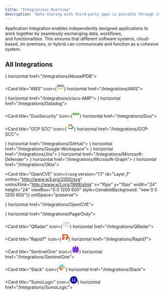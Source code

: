```yaml
---
title: "Integrations Overview"
description: "Data sharing with third-party apps is possible through integrations."
---
```


Application Integration enables independently designed applications to work together by seamlessly exchanging data, workflows, and functionalities. This ensures that different software systems, cloud-based, on-premises, or hybrid can communicate and function as a cohesive system.

## All Integrations

<CardGroup cols="3">
<Card title="AbuseIPDB" icon={<svg id="svg" version="1.1" xmlns="http://www.w3.org/2000/svg" xmlns:xlink="http://www.w3.org/1999/xlink" width="24" height="24" viewBox="0, 0, 400,400"><g id="svgg"><path id="path0" d="M173.600 62.400 C 172.754 63.589,172.709 63.600,168.873 63.623 C 163.122 63.657,161.829 63.959,161.673 65.305 L 161.547 66.400 157.800 66.400 L 154.053 66.400 153.927 67.500 C 153.802 68.586,153.758 68.602,150.619 68.718 C 147.283 68.842,146.400 69.205,146.400 70.449 C 146.400 71.089,146.087 71.200,144.280 71.200 C 142.063 71.200,141.200 71.671,141.200 72.880 C 141.200 73.444,140.876 73.601,139.700 73.605 C 137.112 73.615,136.400 73.965,136.400 75.228 C 136.400 76.340,136.351 76.364,133.900 76.481 C 131.504 76.595,131.395 76.646,131.273 77.700 C 131.157 78.712,131.008 78.800,129.406 78.800 C 127.050 78.800,126.400 79.112,126.400 80.243 C 126.400 81.041,126.200 81.200,125.190 81.200 C 124.173 81.200,123.943 81.386,123.747 82.366 C 123.529 83.453,123.356 83.550,121.157 83.805 C 118.885 84.069,118.800 84.121,118.800 85.239 C 118.800 86.262,118.658 86.400,117.600 86.400 C 116.533 86.400,116.400 86.533,116.400 87.600 C 116.400 88.661,116.264 88.800,115.226 88.800 C 113.489 88.800,111.950 89.503,111.715 90.405 C 111.600 90.842,111.182 91.200,110.786 91.200 C 109.455 91.200,108.800 91.679,108.800 92.653 C 108.800 93.407,108.536 93.673,107.600 93.860 C 106.601 94.060,106.400 94.292,106.400 95.250 C 106.400 96.254,106.252 96.400,105.232 96.400 C 104.264 96.400,104.019 96.602,103.805 97.576 C 103.608 98.473,103.292 98.781,102.473 98.876 C 101.645 98.972,101.372 99.245,101.276 100.076 C 101.180 100.907,100.907 101.180,100.076 101.276 C 99.245 101.372,98.972 101.645,98.876 102.473 C 98.781 103.292,98.473 103.608,97.576 103.805 C 96.602 104.019,96.400 104.264,96.400 105.232 C 96.400 106.252,96.254 106.400,95.250 106.400 C 94.292 106.400,94.060 106.601,93.860 107.600 C 93.673 108.536,93.407 108.800,92.653 108.800 C 91.679 108.800,91.200 109.455,91.200 110.786 C 91.200 111.182,90.842 111.600,90.405 111.715 C 89.503 111.950,88.800 113.489,88.800 115.226 C 88.800 116.264,88.661 116.400,87.600 116.400 C 86.533 116.400,86.400 116.533,86.400 117.600 C 86.400 118.658,86.262 118.800,85.239 118.800 C 84.121 118.800,84.069 118.885,83.805 121.157 C 83.550 123.356,83.453 123.529,82.366 123.747 C 81.386 123.943,81.200 124.173,81.200 125.190 C 81.200 126.200,81.041 126.400,80.243 126.400 C 79.112 126.400,78.800 127.050,78.800 129.406 C 78.800 131.008,78.712 131.157,77.700 131.273 C 76.646 131.395,76.595 131.504,76.481 133.900 C 76.364 136.351,76.340 136.400,75.228 136.400 C 73.965 136.400,73.615 137.112,73.605 139.700 C 73.601 140.876,73.444 141.200,72.880 141.200 C 71.671 141.200,71.200 142.063,71.200 144.280 C 71.200 146.087,71.089 146.400,70.449 146.400 C 69.205 146.400,68.842 147.283,68.718 150.619 C 68.602 153.758,68.586 153.802,67.500 153.927 L 66.400 154.053 66.400 157.800 L 66.400 161.547 65.305 161.673 C 63.959 161.829,63.657 163.122,63.623 168.873 C 63.600 172.709,63.589 172.754,62.400 173.600 L 61.200 174.454 61.200 200.000 L 61.200 225.546 62.400 226.400 C 63.589 227.246,63.600 227.291,63.623 231.127 C 63.657 236.878,63.959 238.171,65.305 238.327 L 66.400 238.453 66.400 242.200 L 66.400 245.947 67.500 246.073 C 68.586 246.198,68.602 246.242,68.718 249.381 C 68.842 252.717,69.205 253.600,70.449 253.600 C 71.089 253.600,71.200 253.913,71.200 255.720 C 71.200 257.937,71.671 258.800,72.880 258.800 C 73.444 258.800,73.601 259.124,73.605 260.300 C 73.615 262.888,73.965 263.600,75.228 263.600 C 76.340 263.600,76.364 263.649,76.481 266.100 C 76.595 268.496,76.646 268.605,77.700 268.727 C 78.712 268.843,78.800 268.992,78.800 270.594 C 78.800 272.950,79.112 273.600,80.243 273.600 C 81.041 273.600,81.200 273.800,81.200 274.810 C 81.200 275.827,81.386 276.057,82.366 276.253 C 83.453 276.471,83.550 276.644,83.805 278.843 C 84.069 281.115,84.121 281.200,85.239 281.200 C 86.262 281.200,86.400 281.342,86.400 282.400 C 86.400 283.467,86.533 283.600,87.600 283.600 C 88.661 283.600,88.800 283.736,88.800 284.774 C 88.800 286.511,89.503 288.050,90.405 288.285 C 90.842 288.400,91.200 288.818,91.200 289.214 C 91.200 290.545,91.679 291.200,92.653 291.200 C 93.407 291.200,93.673 291.464,93.860 292.400 C 94.060 293.399,94.292 293.600,95.250 293.600 C 96.254 293.600,96.400 293.748,96.400 294.768 C 96.400 295.736,96.602 295.981,97.576 296.195 C 98.473 296.392,98.781 296.708,98.876 297.527 C 98.972 298.355,99.245 298.628,100.076 298.724 C 100.907 298.820,101.180 299.093,101.276 299.924 C 101.372 300.755,101.645 301.028,102.473 301.124 C 103.292 301.219,103.608 301.527,103.805 302.424 C 104.019 303.398,104.264 303.600,105.232 303.600 C 106.252 303.600,106.400 303.746,106.400 304.750 C 106.400 305.708,106.601 305.940,107.600 306.140 C 108.536 306.327,108.800 306.593,108.800 307.347 C 108.800 308.321,109.455 308.800,110.786 308.800 C 111.182 308.800,111.600 309.158,111.715 309.595 C 111.950 310.497,113.489 311.200,115.226 311.200 C 116.264 311.200,116.400 311.339,116.400 312.400 C 116.400 313.467,116.533 313.600,117.600 313.600 C 118.658 313.600,118.800 313.738,118.800 314.761 C 118.800 315.879,118.885 315.931,121.157 316.195 C 123.356 316.450,123.529 316.547,123.747 317.634 C 123.943 318.614,124.173 318.800,125.190 318.800 C 126.200 318.800,126.400 318.959,126.400 319.757 C 126.400 320.888,127.050 321.200,129.406 321.200 C 131.008 321.200,131.157 321.288,131.273 322.300 C 131.395 323.354,131.504 323.405,133.900 323.519 C 136.351 323.636,136.400 323.660,136.400 324.772 C 136.400 326.035,137.112 326.385,139.700 326.395 C 140.876 326.399,141.200 326.556,141.200 327.120 C 141.200 328.329,142.063 328.800,144.280 328.800 C 146.087 328.800,146.400 328.911,146.400 329.551 C 146.400 330.795,147.283 331.158,150.619 331.282 C 153.758 331.398,153.802 331.414,153.927 332.500 L 154.053 333.600 157.800 333.600 L 161.547 333.600 161.673 334.695 C 161.829 336.041,163.122 336.343,168.873 336.377 C 172.709 336.400,172.754 336.411,173.600 337.600 L 174.454 338.800 200.000 338.800 L 225.546 338.800 226.400 337.600 C 227.246 336.411,227.291 336.400,231.127 336.377 C 236.878 336.343,238.171 336.041,238.327 334.695 L 238.453 333.600 242.200 333.600 L 245.947 333.600 246.073 332.500 C 246.198 331.414,246.242 331.398,249.381 331.282 C 252.717 331.158,253.600 330.795,253.600 329.551 C 253.600 328.911,253.913 328.800,255.720 328.800 C 257.937 328.800,258.800 328.329,258.800 327.120 C 258.800 326.556,259.124 326.399,260.300 326.395 C 262.888 326.385,263.600 326.035,263.600 324.772 C 263.600 323.660,263.649 323.636,266.100 323.519 C 268.496 323.405,268.605 323.354,268.727 322.300 C 268.843 321.288,268.992 321.200,270.594 321.200 C 272.950 321.200,273.600 320.888,273.600 319.757 C 273.600 318.959,273.800 318.800,274.810 318.800 C 275.827 318.800,276.057 318.614,276.253 317.634 C 276.471 316.547,276.644 316.450,278.843 316.195 C 281.115 315.931,281.200 315.879,281.200 314.761 C 281.200 313.738,281.342 313.600,282.400 313.600 C 283.467 313.600,283.600 313.467,283.600 312.400 C 283.600 311.339,283.736 311.200,284.774 311.200 C 286.511 311.200,288.050 310.497,288.285 309.595 C 288.400 309.158,288.818 308.800,289.214 308.800 C 290.545 308.800,291.200 308.321,291.200 307.347 C 291.200 306.593,291.464 306.327,292.400 306.140 C 293.399 305.940,293.600 305.708,293.600 304.750 C 293.600 303.746,293.748 303.600,294.768 303.600 C 295.736 303.600,295.981 303.398,296.195 302.424 C 296.392 301.527,296.708 301.219,297.527 301.124 C 298.355 301.028,298.628 300.755,298.724 299.924 C 298.820 299.093,299.093 298.820,299.924 298.724 C 300.755 298.628,301.028 298.355,301.124 297.527 C 301.219 296.708,301.527 296.392,302.424 296.195 C 303.398 295.981,303.600 295.736,303.600 294.768 C 303.600 293.748,303.746 293.600,304.750 293.600 C 305.708 293.600,305.940 293.399,306.140 292.400 C 306.327 291.464,306.593 291.200,307.347 291.200 C 308.321 291.200,308.800 290.545,308.800 289.214 C 308.800 288.818,309.158 288.400,309.595 288.285 C 310.497 288.050,311.200 286.511,311.200 284.774 C 311.200 283.736,311.339 283.600,312.400 283.600 C 313.467 283.600,313.600 283.467,313.600 282.400 C 313.600 281.342,313.738 281.200,314.761 281.200 C 315.879 281.200,315.931 281.115,316.195 278.843 C 316.450 276.644,316.547 276.471,317.634 276.253 C 318.614 276.057,318.800 275.827,318.800 274.810 C 318.800 273.800,318.959 273.600,319.757 273.600 C 320.888 273.600,321.200 272.950,321.200 270.594 C 321.200 268.992,321.288 268.843,322.300 268.727 C 323.354 268.605,323.405 268.496,323.519 266.100 C 323.636 263.649,323.660 263.600,324.772 263.600 C 326.035 263.600,326.385 262.888,326.395 260.300 C 326.399 259.124,326.556 258.800,327.120 258.800 C 328.329 258.800,328.800 257.937,328.800 255.720 C 328.800 253.913,328.911 253.600,329.551 253.600 C 330.795 253.600,331.158 252.717,331.282 249.381 C 331.398 246.242,331.414 246.198,332.500 246.073 L 333.600 245.947 333.600 242.200 L 333.600 238.453 334.695 238.327 C 336.041 238.171,336.343 236.878,336.377 231.127 C 336.400 227.291,336.411 227.246,337.600 226.400 L 338.800 225.546 338.800 200.000 L 338.800 174.454 337.600 173.600 C 336.411 172.754,336.400 172.709,336.377 168.873 C 336.343 163.122,336.041 161.829,334.695 161.673 L 333.600 161.547 333.600 157.800 L 333.600 154.053 332.500 153.927 C 331.414 153.802,331.398 153.758,331.282 150.619 C 331.158 147.283,330.795 146.400,329.551 146.400 C 328.911 146.400,328.800 146.087,328.800 144.280 C 328.800 142.063,328.329 141.200,327.120 141.200 C 326.556 141.200,326.399 140.876,326.395 139.700 C 326.385 137.112,326.035 136.400,324.772 136.400 C 323.660 136.400,323.636 136.351,323.519 133.900 C 323.405 131.504,323.354 131.395,322.300 131.273 C 321.288 131.157,321.200 131.008,321.200 129.406 C 321.200 127.050,320.888 126.400,319.757 126.400 C 318.959 126.400,318.800 126.200,318.800 125.190 C 318.800 124.173,318.614 123.943,317.634 123.747 C 316.547 123.529,316.450 123.356,316.195 121.157 C 315.931 118.885,315.879 118.800,314.761 118.800 C 313.738 118.800,313.600 118.658,313.600 117.600 C 313.600 116.533,313.467 116.400,312.400 116.400 C 311.339 116.400,311.200 116.264,311.200 115.226 C 311.200 113.489,310.497 111.950,309.595 111.715 C 309.158 111.600,308.800 111.182,308.800 110.786 C 308.800 109.455,308.321 108.800,307.347 108.800 C 306.593 108.800,306.327 108.536,306.140 107.600 C 305.940 106.601,305.708 106.400,304.750 106.400 C 303.746 106.400,303.600 106.252,303.600 105.232 C 303.600 104.264,303.398 104.019,302.424 103.805 C 301.527 103.608,301.219 103.292,301.124 102.473 C 301.028 101.645,300.755 101.372,299.924 101.276 C 299.093 101.180,298.820 100.907,298.724 100.076 C 298.628 99.245,298.355 98.972,297.527 98.876 C 296.708 98.781,296.392 98.473,296.195 97.576 C 295.981 96.602,295.736 96.400,294.768 96.400 C 293.748 96.400,293.600 96.254,293.600 95.250 C 293.600 94.292,293.399 94.060,292.400 93.860 C 291.464 93.673,291.200 93.407,291.200 92.653 C 291.200 91.679,290.545 91.200,289.214 91.200 C 288.818 91.200,288.400 90.842,288.285 90.405 C 288.050 89.503,286.511 88.800,284.774 88.800 C 283.736 88.800,283.600 88.661,283.600 87.600 C 283.600 86.533,283.467 86.400,282.400 86.400 C 281.342 86.400,281.200 86.262,281.200 85.239 C 281.200 84.121,281.115 84.069,278.843 83.805 C 276.644 83.550,276.471 83.453,276.253 82.366 C 276.057 81.386,275.827 81.200,274.810 81.200 C 273.800 81.200,273.600 81.041,273.600 80.243 C 273.600 79.112,272.950 78.800,270.594 78.800 C 268.992 78.800,268.843 78.712,268.727 77.700 C 268.605 76.646,268.496 76.595,266.100 76.481 C 263.649 76.364,263.600 76.340,263.600 75.228 C 263.600 73.965,262.888 73.615,260.300 73.605 C 259.124 73.601,258.800 73.444,258.800 72.880 C 258.800 71.671,257.937 71.200,255.720 71.200 C 253.913 71.200,253.600 71.089,253.600 70.449 C 253.600 69.205,252.717 68.842,249.381 68.718 C 246.242 68.602,246.198 68.586,246.073 67.500 L 245.947 66.400 242.200 66.400 L 238.453 66.400 238.327 65.305 C 238.171 63.959,236.878 63.657,231.127 63.623 C 227.291 63.600,227.246 63.589,226.400 62.400 L 225.546 61.200 200.000 61.200 L 174.454 61.200 173.600 62.400 M221.200 87.120 C 221.200 88.547,222.019 88.800,226.630 88.800 L 231.100 88.800 231.340 90.000 L 231.580 91.200 235.190 91.200 L 238.800 91.200 238.800 92.400 L 238.800 93.600 241.373 93.600 C 243.883 93.600,243.950 93.627,244.073 94.700 C 244.191 95.724,244.373 95.825,246.700 96.156 C 248.710 96.442,249.200 96.653,249.200 97.232 C 249.200 98.184,249.599 98.390,251.990 98.673 C 253.582 98.862,254.000 99.063,254.000 99.642 C 254.000 100.612,255.187 101.200,257.147 101.200 C 258.595 101.200,258.759 101.304,258.873 102.300 C 258.993 103.341,259.123 103.406,261.300 103.520 C 263.383 103.629,263.600 103.725,263.600 104.540 C 263.600 105.685,264.312 106.400,265.453 106.400 C 266.131 106.400,266.377 106.666,266.473 107.500 C 266.573 108.364,266.836 108.627,267.699 108.726 C 268.461 108.814,268.870 109.140,269.033 109.789 C 269.283 110.784,270.208 111.186,272.273 111.195 C 273.364 111.199,273.565 111.358,273.673 112.300 C 273.778 113.212,274.018 113.421,275.076 113.524 C 276.188 113.631,276.369 113.812,276.476 114.924 C 276.578 115.974,276.791 116.222,277.676 116.324 C 278.507 116.420,278.780 116.693,278.876 117.524 C 278.972 118.356,279.244 118.628,280.076 118.724 C 280.907 118.820,281.180 119.093,281.276 119.924 C 281.372 120.756,281.644 121.028,282.476 121.124 C 283.307 121.220,283.580 121.493,283.676 122.324 C 283.778 123.209,284.026 123.422,285.076 123.524 C 286.188 123.631,286.369 123.812,286.476 124.924 C 286.579 125.982,286.788 126.222,287.700 126.327 C 288.642 126.435,288.801 126.636,288.805 127.727 C 288.814 129.792,289.216 130.717,290.211 130.967 C 290.860 131.130,291.186 131.539,291.274 132.301 C 291.373 133.164,291.636 133.427,292.500 133.527 C 293.334 133.623,293.600 133.869,293.600 134.547 C 293.600 135.688,294.315 136.400,295.460 136.400 C 296.275 136.400,296.371 136.617,296.480 138.700 C 296.594 140.877,296.659 141.007,297.700 141.127 C 298.696 141.241,298.800 141.405,298.800 142.853 C 298.800 144.813,299.388 146.000,300.358 146.000 C 300.937 146.000,301.138 146.418,301.327 148.010 C 301.610 150.401,301.816 150.800,302.768 150.800 C 303.347 150.800,303.558 151.290,303.844 153.300 C 304.175 155.627,304.276 155.809,305.300 155.927 C 306.373 156.050,306.400 156.117,306.400 158.627 L 306.400 161.200 307.600 161.200 L 308.800 161.200 308.800 164.810 L 308.800 168.420 310.000 168.660 L 311.200 168.900 311.200 173.370 C 311.200 177.981,311.453 178.800,312.880 178.800 C 313.556 178.800,313.600 179.472,313.600 189.751 C 313.600 201.102,313.795 202.652,315.430 204.287 C 315.743 204.601,316.000 205.104,316.000 205.406 C 316.000 205.707,316.380 206.599,316.846 207.387 C 317.784 208.979,317.672 212.553,316.581 215.800 C 316.285 216.680,315.774 219.594,315.444 222.276 C 315.115 224.958,314.546 227.732,314.179 228.441 C 313.812 229.149,313.262 231.164,312.956 232.918 C 312.650 234.672,312.057 236.668,311.640 237.353 C 311.222 238.039,310.587 239.762,310.227 241.183 C 309.868 242.603,309.333 244.043,309.038 244.383 C 308.744 244.722,308.200 245.931,307.829 247.069 C 307.459 248.207,306.904 249.347,306.597 249.603 C 306.289 249.858,305.763 251.010,305.428 252.163 C 305.093 253.316,304.465 254.580,304.032 254.971 C 303.599 255.363,303.130 256.209,302.989 256.851 C 302.848 257.494,302.322 258.510,301.821 259.110 C 301.319 259.709,300.521 260.965,300.047 261.900 C 299.572 262.835,299.051 263.600,298.890 263.600 C 298.728 263.600,298.360 264.133,298.071 264.784 C 297.783 265.434,296.923 266.469,296.160 267.084 C 295.396 267.698,293.993 268.875,293.041 269.700 C 291.833 270.747,290.931 271.200,290.055 271.200 C 288.934 271.200,288.800 271.325,288.800 272.373 C 288.800 273.356,288.621 273.567,287.700 273.673 C 286.783 273.779,286.579 274.017,286.475 275.100 C 286.360 276.285,286.230 276.400,285.000 276.400 C 283.770 276.400,283.640 276.285,283.525 275.100 C 283.400 273.805,283.389 273.799,280.709 273.534 C 277.864 273.253,276.342 272.470,274.782 270.485 C 273.939 269.413,269.261 264.306,264.600 259.371 C 263.280 257.974,260.580 255.100,258.600 252.985 C 256.620 250.870,253.830 247.917,252.400 246.422 C 245.001 238.692,238.375 231.250,237.600 229.800 C 237.270 229.183,235.380 227.022,233.400 224.997 C 227.662 219.130,220.659 211.585,219.929 210.482 C 219.560 209.925,218.485 208.950,217.539 208.315 C 215.735 207.103,215.170 206.538,209.618 200.400 C 207.728 198.310,205.736 196.126,205.191 195.546 C 204.646 194.966,203.059 193.256,201.665 191.746 C 200.271 190.236,198.021 187.812,196.665 186.361 C 195.309 184.909,193.300 182.661,192.200 181.364 C 191.100 180.068,189.747 178.555,189.194 178.003 C 188.640 177.452,186.761 175.470,185.019 173.600 C 183.276 171.730,179.589 167.852,176.825 164.982 C 174.061 162.112,170.720 158.555,169.400 157.077 C 168.080 155.599,165.380 152.688,163.400 150.608 C 161.420 148.528,158.090 144.993,156.000 142.754 C 153.910 140.514,151.830 138.304,151.378 137.841 C 150.926 137.378,148.046 134.289,144.978 130.976 C 132.672 117.686,133.695 119.157,134.364 115.700 C 134.621 114.369,134.574 114.000,134.146 114.000 C 133.805 114.000,133.600 113.546,133.600 112.790 C 133.600 111.766,133.416 111.543,132.400 111.340 C 130.696 110.999,130.616 108.920,132.300 108.727 C 133.164 108.627,133.427 108.364,133.527 107.500 C 133.623 106.666,133.869 106.400,134.547 106.400 C 135.688 106.400,136.400 105.685,136.400 104.540 C 136.400 103.725,136.617 103.629,138.700 103.520 C 140.877 103.406,141.007 103.341,141.127 102.300 C 141.241 101.304,141.405 101.200,142.853 101.200 C 144.813 101.200,146.000 100.612,146.000 99.642 C 146.000 99.063,146.418 98.862,148.010 98.673 C 150.401 98.390,150.800 98.184,150.800 97.232 C 150.800 96.653,151.290 96.442,153.300 96.156 C 155.627 95.825,155.809 95.724,155.927 94.700 C 156.050 93.627,156.117 93.600,158.627 93.600 L 161.200 93.600 161.200 92.400 L 161.200 91.200 164.810 91.200 L 168.420 91.200 168.660 90.000 L 168.900 88.800 173.370 88.800 C 177.981 88.800,178.800 88.547,178.800 87.120 C 178.800 86.436,179.852 86.400,200.000 86.400 C 220.148 86.400,221.200 86.436,221.200 87.120 M113.677 129.942 C 113.778 130.812,114.031 131.022,115.100 131.125 C 116.166 131.228,116.400 131.421,116.400 132.199 C 116.400 133.730,117.148 135.261,118.006 135.486 C 118.478 135.609,118.933 136.203,119.124 136.947 C 119.466 138.274,121.200 139.046,121.200 137.871 C 121.200 137.231,122.025 136.800,123.247 136.800 C 124.009 136.800,128.010 140.714,136.400 149.667 C 138.490 151.897,140.644 154.189,141.186 154.761 C 141.729 155.332,144.226 158.129,146.735 160.975 C 151.844 166.770,151.948 166.884,157.117 172.303 C 160.885 176.254,161.111 176.486,162.320 177.660 C 162.694 178.023,164.710 180.138,166.800 182.361 C 168.890 184.584,171.590 187.456,172.800 188.743 C 175.254 191.353,181.078 197.642,186.929 204.000 C 189.056 206.310,190.796 208.433,190.798 208.717 C 190.799 209.002,191.745 210.185,192.900 211.346 C 195.320 213.780,203.535 222.499,207.260 226.588 C 208.657 228.121,210.430 229.969,211.200 230.693 C 215.740 234.965,216.816 236.029,218.804 238.210 C 223.309 243.154,228.274 248.522,230.600 250.964 C 231.920 252.350,235.160 255.791,237.800 258.612 C 240.440 261.433,243.140 264.306,243.800 264.997 C 249.561 271.030,253.144 275.104,253.900 276.483 C 254.811 278.146,255.135 281.200,254.400 281.200 C 253.843 281.200,253.899 282.539,254.480 283.120 C 254.744 283.384,255.272 283.600,255.653 283.600 C 256.113 283.600,256.390 283.972,256.473 284.700 C 256.573 285.564,256.836 285.827,257.700 285.927 C 258.576 286.027,258.800 286.259,258.800 287.061 C 258.800 287.807,259.103 288.184,259.965 288.509 C 260.761 288.810,261.201 289.305,261.355 290.074 C 261.530 290.948,261.804 291.200,262.579 291.200 C 263.651 291.200,264.657 293.394,263.944 294.180 C 263.755 294.389,263.600 294.965,263.600 295.460 C 263.600 296.275,263.383 296.371,261.300 296.480 C 259.123 296.594,258.993 296.659,258.873 297.700 C 258.759 298.696,258.595 298.800,257.147 298.800 C 255.187 298.800,254.000 299.388,254.000 300.358 C 254.000 300.937,253.582 301.138,251.990 301.327 C 249.599 301.610,249.200 301.816,249.200 302.768 C 249.200 303.347,248.710 303.558,246.700 303.844 C 244.373 304.175,244.191 304.276,244.073 305.300 C 243.950 306.373,243.883 306.400,241.373 306.400 L 238.800 306.400 238.800 307.600 L 238.800 308.800 235.190 308.800 L 231.580 308.800 231.340 310.000 L 231.100 311.200 226.630 311.200 C 222.019 311.200,221.200 311.453,221.200 312.880 C 221.200 313.564,220.148 313.600,200.000 313.600 C 179.852 313.600,178.800 313.564,178.800 312.880 C 178.800 311.453,177.981 311.200,173.370 311.200 L 168.900 311.200 168.660 310.000 L 168.420 308.800 164.810 308.800 L 161.200 308.800 161.200 307.600 L 161.200 306.400 158.627 306.400 C 156.117 306.400,156.050 306.373,155.927 305.300 C 155.809 304.276,155.627 304.175,153.300 303.844 C 151.290 303.558,150.800 303.347,150.800 302.768 C 150.800 301.816,150.401 301.610,148.010 301.327 C 146.418 301.138,146.000 300.937,146.000 300.358 C 146.000 299.388,144.813 298.800,142.853 298.800 C 141.405 298.800,141.241 298.696,141.127 297.700 C 141.007 296.659,140.877 296.594,138.700 296.480 C 136.617 296.371,136.400 296.275,136.400 295.460 C 136.400 294.315,135.688 293.600,134.547 293.600 C 133.869 293.600,133.623 293.334,133.527 292.500 C 133.427 291.636,133.164 291.373,132.301 291.274 C 131.539 291.186,131.130 290.860,130.967 290.211 C 130.717 289.216,129.792 288.814,127.727 288.805 C 126.636 288.801,126.435 288.642,126.327 287.700 C 126.222 286.788,125.982 286.579,124.924 286.476 C 123.812 286.369,123.631 286.188,123.524 285.076 C 123.422 284.026,123.209 283.778,122.324 283.676 C 121.493 283.580,121.220 283.307,121.124 282.476 C 121.028 281.644,120.756 281.372,119.924 281.276 C 119.093 281.180,118.820 280.907,118.724 280.076 C 118.628 279.244,118.356 278.972,117.524 278.876 C 116.693 278.780,116.420 278.507,116.324 277.676 C 116.222 276.791,115.974 276.578,114.924 276.476 C 113.812 276.369,113.631 276.188,113.524 275.076 C 113.421 274.018,113.212 273.778,112.300 273.673 C 111.358 273.565,111.199 273.364,111.195 272.273 C 111.186 270.208,110.784 269.283,109.789 269.033 C 109.140 268.870,108.814 268.461,108.726 267.699 C 108.627 266.836,108.364 266.573,107.500 266.473 C 106.666 266.377,106.400 266.131,106.400 265.453 C 106.400 264.312,105.685 263.600,104.540 263.600 C 103.725 263.600,103.629 263.383,103.520 261.300 C 103.408 259.158,103.329 258.992,102.361 258.879 C 101.660 258.798,100.015 257.433,97.299 254.679 C 95.086 252.436,92.323 249.880,91.160 249.000 C 85.600 244.792,79.162 238.065,77.239 234.453 C 76.931 233.874,76.256 232.891,75.739 232.269 C 75.223 231.647,74.800 230.901,74.800 230.610 C 74.800 230.319,74.251 229.038,73.581 227.764 C 71.324 223.472,71.022 210.692,73.105 207.618 C 73.485 207.058,74.091 205.843,74.452 204.918 C 75.167 203.088,75.696 202.339,79.600 197.628 C 82.141 194.563,83.067 193.219,84.511 190.503 C 84.902 189.768,85.487 189.065,85.811 188.940 C 86.286 188.758,86.400 187.753,86.400 183.757 C 86.400 179.250,86.465 178.800,87.120 178.800 C 88.547 178.800,88.800 177.981,88.800 173.370 L 88.800 168.900 90.000 168.660 L 91.200 168.420 91.200 164.810 L 91.200 161.200 92.400 161.200 L 93.600 161.200 93.600 158.627 C 93.600 156.117,93.627 156.050,94.700 155.927 C 95.724 155.809,95.825 155.627,96.156 153.300 C 96.442 151.290,96.653 150.800,97.232 150.800 C 98.184 150.800,98.390 150.401,98.673 148.010 C 98.862 146.418,99.063 146.000,99.642 146.000 C 100.612 146.000,101.200 144.813,101.200 142.853 C 101.200 141.405,101.304 141.241,102.300 141.127 C 103.341 141.007,103.406 140.877,103.520 138.700 C 103.629 136.617,103.725 136.400,104.540 136.400 C 105.685 136.400,106.400 135.688,106.400 134.547 C 106.400 133.869,106.666 133.623,107.500 133.527 C 108.364 133.427,108.627 133.164,108.726 132.301 C 108.815 131.533,109.139 131.130,109.803 130.964 C 110.418 130.809,110.837 130.340,110.992 129.634 C 111.333 128.083,113.491 128.331,113.677 129.942 " stroke="none" fill="#f90404" fill-rule="evenodd"></path><path id="path1" d="M277.062 188.854 C 276.655 189.090,275.720 189.951,274.982 190.768 C 274.244 191.584,273.001 192.596,272.220 193.017 C 271.439 193.438,270.800 193.927,270.800 194.105 C 270.800 194.283,269.979 194.780,268.975 195.211 C 267.971 195.641,266.893 196.249,266.580 196.563 C 266.267 196.876,265.063 197.444,263.905 197.825 C 262.747 198.206,261.384 198.841,260.876 199.236 C 260.367 199.630,258.955 200.160,257.737 200.413 C 256.519 200.666,254.947 201.212,254.243 201.627 C 253.540 202.042,251.622 202.643,249.982 202.961 C 248.342 203.280,246.415 203.837,245.699 204.200 C 244.983 204.563,242.733 205.095,240.699 205.384 C 238.665 205.672,235.920 206.271,234.600 206.716 C 233.135 207.209,230.018 207.703,226.600 207.985 C 221.710 208.387,217.305 209.039,218.661 209.159 C 218.914 209.182,219.454 209.718,219.861 210.352 C 221.045 212.197,236.396 228.400,236.959 228.400 C 237.121 228.400,237.572 228.229,237.962 228.021 C 238.351 227.812,240.173 227.453,242.009 227.223 C 243.845 226.992,246.027 226.450,246.858 226.016 C 247.690 225.583,249.591 225.027,251.085 224.780 C 252.578 224.533,254.267 224.002,254.838 223.599 C 255.409 223.197,256.759 222.597,257.838 222.266 C 259.556 221.738,262.988 220.086,267.584 217.575 C 270.971 215.724,277.025 209.936,277.389 208.200 C 277.528 207.540,278.031 206.010,278.507 204.800 C 279.196 203.048,279.405 201.521,279.532 197.305 C 279.784 188.992,279.354 187.521,277.062 188.854 M115.843 191.832 C 115.710 192.180,115.420 194.115,115.198 196.132 C 114.977 198.149,114.504 201.304,114.147 203.143 C 113.394 207.015,113.588 209.907,114.751 212.137 C 115.630 213.825,118.988 217.200,119.787 217.200 C 120.064 217.200,120.969 217.740,121.800 218.400 C 122.631 219.060,123.710 219.600,124.199 219.600 C 124.688 219.600,125.788 220.082,126.644 220.670 C 127.582 221.316,129.074 221.863,130.399 222.049 C 131.871 222.256,132.819 222.630,133.265 223.181 C 133.794 223.834,134.649 224.077,137.390 224.355 C 140.075 224.627,141.055 224.900,141.774 225.575 C 142.554 226.309,143.415 226.500,147.250 226.791 C 151.739 227.133,153.688 227.571,154.167 228.347 C 154.471 228.838,156.802 229.106,165.000 229.592 C 169.775 229.874,172.009 230.187,173.800 230.825 C 176.420 231.757,201.523 232.476,208.526 231.820 L 211.616 231.530 210.049 229.665 C 209.187 228.639,207.633 226.900,206.597 225.800 C 205.560 224.700,202.527 221.476,199.856 218.636 C 191.027 209.248,191.291 209.486,190.078 209.831 C 187.843 210.468,174.737 209.984,173.000 209.200 C 171.846 208.680,169.700 208.378,165.306 208.119 C 160.035 207.807,159.054 207.642,158.047 206.898 C 157.176 206.254,155.912 205.938,153.028 205.643 C 149.867 205.320,148.963 205.072,148.007 204.267 C 147.119 203.520,146.160 203.217,144.000 203.000 C 141.924 202.792,140.870 202.471,140.080 201.810 C 139.486 201.312,138.014 200.694,136.810 200.437 C 135.605 200.180,134.255 199.632,133.810 199.218 C 133.364 198.805,131.944 198.193,130.653 197.859 C 129.362 197.525,127.922 196.902,127.453 196.475 C 126.984 196.048,125.928 195.483,125.106 195.220 C 124.284 194.957,123.502 194.565,123.369 194.349 C 122.488 192.924,116.228 190.830,115.843 191.832 " stroke="none" fill="#dcdbdb" fill-rule="evenodd"></path><path id="path2" d="M198.000 103.953 C 196.844 104.157,196.578 104.392,196.473 105.300 L 196.347 106.400 188.963 106.400 L 181.580 106.400 181.340 107.600 L 181.100 108.800 176.250 108.840 C 170.514 108.887,169.446 109.113,169.272 110.316 C 169.149 111.168,168.982 111.200,164.605 111.200 C 159.365 111.200,158.800 111.340,158.800 112.643 L 158.800 113.600 149.900 113.603 C 145.005 113.604,139.815 113.718,138.366 113.854 L 135.733 114.103 135.644 116.303 C 135.562 118.316,135.666 118.612,136.877 119.808 C 138.209 121.122,138.810 121.745,139.711 122.740 C 139.980 123.037,141.241 124.337,142.513 125.630 C 143.784 126.923,145.565 128.840,146.469 129.890 C 148.924 132.743,155.616 139.997,157.100 141.415 C 157.815 142.098,158.400 142.873,158.400 143.137 C 158.400 143.401,158.847 143.821,159.392 144.069 C 159.938 144.318,160.489 144.849,160.616 145.250 C 160.743 145.651,161.377 146.356,162.024 146.817 C 162.671 147.278,163.200 147.908,163.200 148.217 C 163.200 148.526,163.740 149.059,164.400 149.400 C 165.060 149.741,165.600 150.216,165.600 150.455 C 165.600 150.695,166.725 152.024,168.100 153.410 C 169.475 154.796,170.807 156.143,171.060 156.405 C 171.313 156.666,171.814 157.177,172.174 157.540 C 172.533 157.903,174.228 159.685,175.939 161.500 C 177.650 163.315,179.242 164.800,179.476 164.800 C 179.711 164.800,180.147 165.095,180.445 165.455 C 181.682 166.944,184.124 167.504,191.431 167.972 C 195.374 168.225,200.490 168.626,202.800 168.863 C 205.110 169.101,208.601 169.409,210.558 169.548 C 214.114 169.800,216.220 170.877,214.400 171.512 C 214.070 171.628,213.255 172.295,212.589 172.995 C 211.923 173.696,210.883 174.393,210.279 174.545 C 209.674 174.696,208.808 175.192,208.355 175.645 C 207.901 176.099,206.871 176.742,206.065 177.073 C 205.259 177.405,204.240 177.999,203.800 178.393 C 203.360 178.787,201.920 179.415,200.600 179.788 C 196.979 180.812,194.649 183.517,196.800 184.200 C 197.241 184.340,197.803 184.847,198.050 185.327 C 198.297 185.807,199.017 186.618,199.650 187.129 C 200.282 187.640,200.800 188.303,200.800 188.602 C 200.800 188.901,201.162 189.261,201.604 189.401 C 202.047 189.542,202.675 190.171,203.000 190.800 C 203.325 191.429,203.953 192.058,204.396 192.199 C 204.838 192.339,205.200 192.620,205.200 192.824 C 205.200 193.027,206.325 194.352,207.700 195.768 C 209.075 197.184,211.460 199.725,213.000 201.415 C 214.540 203.105,216.333 205.032,216.984 205.698 L 218.169 206.907 223.384 206.704 C 227.788 206.533,228.827 206.366,230.060 205.635 C 231.192 204.963,232.630 204.675,236.460 204.351 C 240.448 204.015,241.564 203.782,242.250 203.144 C 242.856 202.581,244.216 202.199,246.988 201.812 C 249.806 201.418,251.113 201.046,251.738 200.460 C 252.268 199.963,253.446 199.546,254.800 199.376 C 256.149 199.207,257.653 198.676,258.689 198.003 C 259.617 197.400,261.136 196.785,262.063 196.636 C 263.038 196.480,263.975 196.042,264.288 195.595 C 264.586 195.171,265.587 194.608,266.514 194.346 C 267.442 194.083,268.612 193.448,269.116 192.934 C 269.620 192.420,270.290 192.000,270.604 192.000 C 270.919 192.000,271.575 191.460,272.063 190.800 C 272.551 190.140,273.182 189.600,273.465 189.600 C 273.748 189.600,274.263 189.052,274.609 188.383 C 274.955 187.713,275.725 186.950,276.319 186.687 C 276.914 186.424,277.638 185.982,277.929 185.705 C 280.369 183.375,281.530 189.570,280.824 201.143 C 280.484 206.701,280.353 207.426,279.451 208.743 C 278.903 209.545,278.233 210.695,277.963 211.300 C 277.693 211.905,277.330 212.400,277.156 212.400 C 276.982 212.400,275.529 213.655,273.927 215.189 C 272.218 216.825,270.523 218.085,269.826 218.238 C 269.172 218.382,268.311 218.914,267.912 219.421 C 267.514 219.927,266.515 220.561,265.694 220.829 C 264.872 221.097,263.723 221.713,263.141 222.198 C 262.558 222.683,261.238 223.196,260.207 223.337 C 259.036 223.497,258.083 223.901,257.667 224.411 C 257.199 224.984,256.162 225.361,254.200 225.672 C 252.500 225.941,251.061 226.420,250.538 226.892 C 249.834 227.525,245.533 228.452,241.713 228.792 C 240.782 228.875,240.567 231.123,241.406 232.000 C 244.483 235.215,247.765 238.739,250.400 241.656 C 255.304 247.086,255.692 247.505,258.300 250.166 C 259.675 251.570,260.800 252.920,260.800 253.167 C 260.800 253.415,261.247 253.821,261.792 254.069 C 262.338 254.318,262.889 254.849,263.016 255.250 C 263.143 255.651,263.777 256.356,264.424 256.817 C 265.071 257.278,265.600 257.908,265.600 258.217 C 265.600 258.526,266.140 259.059,266.800 259.400 C 267.460 259.741,268.000 260.214,268.000 260.451 C 268.000 260.688,269.086 261.988,270.413 263.341 C 271.740 264.693,274.256 267.285,276.005 269.100 C 277.755 270.915,279.437 272.400,279.744 272.400 C 280.051 272.400,280.526 272.670,280.800 273.000 C 281.174 273.451,282.182 273.600,284.859 273.600 L 288.420 273.600 288.656 272.422 C 288.833 271.533,289.174 271.181,290.046 270.990 C 290.681 270.851,291.200 270.584,291.200 270.398 C 291.200 270.211,292.392 268.831,293.848 267.330 C 295.304 265.828,296.750 264.007,297.060 263.283 C 297.371 262.558,297.881 261.867,298.193 261.747 C 298.506 261.627,298.972 260.870,299.229 260.065 C 299.486 259.259,300.132 258.133,300.663 257.562 C 301.195 256.992,301.812 255.866,302.035 255.060 C 302.257 254.254,302.773 253.281,303.181 252.897 C 303.589 252.514,304.137 251.395,304.401 250.411 C 304.664 249.427,305.289 248.135,305.790 247.539 C 306.291 246.944,306.822 245.647,306.971 244.656 C 307.119 243.666,307.608 242.389,308.058 241.818 C 308.507 241.246,309.125 239.584,309.430 238.123 C 309.736 236.662,310.333 235.091,310.757 234.633 C 311.289 234.058,311.611 232.932,311.795 231.000 C 312.099 227.811,312.661 225.676,313.430 224.791 C 313.721 224.456,314.053 223.016,314.167 221.591 C 314.281 220.166,314.582 216.570,314.835 213.600 C 315.298 208.161,315.204 207.157,313.741 201.900 C 313.612 201.437,313.149 201.200,312.373 201.200 C 311.336 201.200,311.200 201.061,311.200 200.000 C 311.200 198.939,311.064 198.800,310.027 198.800 C 309.044 198.800,308.833 198.621,308.727 197.700 C 308.613 196.713,308.423 196.587,306.876 196.476 C 305.167 196.353,303.987 195.586,303.482 194.269 C 303.335 193.887,302.790 193.600,302.213 193.600 C 301.504 193.600,301.200 193.384,301.200 192.880 C 301.200 191.695,300.349 191.200,298.310 191.200 C 296.486 191.200,296.367 191.134,296.140 190.000 C 295.906 188.830,295.841 188.800,293.550 188.800 C 291.206 188.800,291.200 188.797,291.200 187.600 L 291.200 186.400 288.800 186.400 C 286.696 186.400,286.400 186.305,286.400 185.629 C 286.400 184.294,285.295 183.600,283.171 183.600 L 281.200 183.600 281.200 181.226 C 281.200 178.357,280.722 176.956,279.623 176.607 C 278.916 176.383,278.800 176.016,278.800 174.015 C 278.800 171.978,278.649 171.523,277.600 170.400 C 276.898 169.649,276.398 168.676,276.396 168.058 C 276.384 165.252,275.934 164.047,274.851 163.922 C 273.856 163.807,273.794 163.666,273.681 161.300 C 273.599 159.579,273.400 158.800,273.043 158.800 C 271.945 158.800,271.200 157.362,271.200 155.242 C 271.200 152.781,270.677 151.600,269.586 151.600 C 268.951 151.600,268.792 151.311,268.760 150.100 C 268.696 147.693,268.256 146.613,267.284 146.472 C 266.716 146.390,266.400 146.064,266.400 145.559 C 266.400 144.176,265.237 141.935,264.405 141.717 C 263.798 141.559,263.600 141.173,263.600 140.153 C 263.600 138.921,263.494 138.800,262.420 138.800 C 261.264 138.800,261.237 138.753,261.120 136.500 C 261.007 134.336,260.936 134.193,259.924 134.076 C 259.038 133.973,258.825 133.725,258.724 132.676 C 258.622 131.627,258.409 131.378,257.526 131.276 C 256.546 131.163,256.428 130.960,256.177 128.956 C 255.926 126.944,255.807 126.741,254.751 126.530 C 253.803 126.341,253.600 126.097,253.600 125.150 C 253.600 124.144,253.453 124.000,252.425 124.000 C 251.392 124.000,251.236 123.843,251.125 122.700 C 251.022 121.625,250.814 121.379,249.924 121.276 C 249.093 121.180,248.820 120.907,248.724 120.078 C 248.627 119.236,248.341 118.960,247.400 118.800 C 246.451 118.639,246.174 118.366,246.073 117.498 C 245.969 116.591,245.751 116.400,244.823 116.400 C 243.906 116.400,243.658 116.189,243.470 115.249 C 243.259 114.193,243.056 114.074,241.044 113.823 C 239.040 113.572,238.837 113.454,238.724 112.474 C 238.613 111.509,238.417 111.387,236.801 111.272 C 234.973 111.142,233.600 110.313,233.600 109.338 C 233.600 108.948,232.952 108.800,231.250 108.800 C 228.959 108.800,228.894 108.770,228.660 107.600 L 228.420 106.400 223.642 106.400 L 218.864 106.400 218.612 105.253 C 218.384 104.215,218.163 104.083,216.280 103.857 C 213.688 103.545,199.895 103.618,198.000 103.953 M192.135 126.489 C 191.277 126.765,190.375 126.765,189.335 126.489 C 187.889 126.106,187.963 126.083,190.600 126.082 C 193.061 126.082,193.247 126.131,192.135 126.489 M205.878 128.544 C 206.557 129.223,204.804 129.631,201.785 129.496 C 198.310 129.341,197.120 128.969,198.057 128.331 C 198.679 127.908,205.425 128.092,205.878 128.544 M243.171 129.385 C 245.628 130.656,245.330 131.336,241.400 133.434 C 237.136 135.710,226.206 135.809,219.710 133.631 C 218.439 133.205,216.230 132.744,214.800 132.606 C 211.095 132.249,208.000 131.603,208.000 131.186 C 208.000 129.869,211.965 129.686,220.600 130.604 C 228.850 131.480,234.930 131.095,239.600 129.401 C 241.504 128.711,241.864 128.709,243.171 129.385 M121.200 139.750 C 121.200 140.930,121.049 141.130,120.000 141.340 L 118.800 141.580 118.800 150.102 L 118.800 158.625 117.600 159.078 L 116.400 159.531 116.400 165.365 L 116.400 171.200 115.232 171.200 C 114.272 171.200,114.019 171.404,113.813 172.342 C 113.568 173.455,113.479 173.491,110.360 173.731 C 106.639 174.018,106.400 174.120,106.400 175.424 C 106.400 176.342,106.268 176.400,104.165 176.400 C 102.050 176.400,101.906 176.464,101.478 177.600 C 101.112 178.567,100.790 178.801,99.812 178.805 C 97.780 178.815,96.804 179.247,96.552 180.248 C 96.369 180.978,96.042 181.200,95.147 181.200 C 94.184 181.200,93.940 181.399,93.752 182.341 C 93.545 183.377,93.314 183.515,91.262 183.841 C 89.196 184.169,88.989 184.295,88.873 185.300 C 88.767 186.221,88.556 186.400,87.573 186.400 C 86.613 186.400,86.400 186.568,86.400 187.327 C 86.400 188.774,85.280 192.189,84.459 193.245 C 84.051 193.770,83.497 194.872,83.229 195.693 C 82.962 196.515,82.226 197.554,81.595 198.004 C 80.964 198.453,80.337 199.167,80.203 199.590 C 80.069 200.013,79.626 200.465,79.219 200.594 C 78.812 200.723,78.376 201.242,78.249 201.748 C 78.122 202.254,77.474 203.352,76.809 204.189 C 76.144 205.025,75.600 206.110,75.600 206.599 C 75.600 207.088,75.105 208.188,74.500 209.044 C 73.052 211.092,72.766 223.225,74.133 224.591 C 75.009 225.466,75.600 226.908,75.600 228.171 C 75.600 228.676,76.133 229.761,76.784 230.580 C 77.435 231.400,78.085 232.459,78.228 232.935 C 78.371 233.411,78.823 234.160,79.233 234.600 C 79.642 235.040,81.140 236.750,82.561 238.400 C 83.982 240.050,86.068 242.210,87.196 243.200 C 88.325 244.190,90.182 245.900,91.324 247.000 C 92.466 248.100,93.896 249.319,94.500 249.709 C 95.105 250.099,95.600 250.672,95.600 250.982 C 95.600 251.292,96.127 251.921,96.771 252.379 C 97.415 252.838,98.141 253.814,98.383 254.548 C 98.631 255.300,99.249 256.076,99.801 256.327 C 100.338 256.572,100.892 257.229,101.032 257.786 C 101.228 258.566,101.543 258.800,102.393 258.800 C 103.303 258.800,103.543 259.014,103.740 260.000 C 103.950 261.052,104.149 261.200,105.343 261.200 C 106.368 261.200,106.758 261.398,106.915 261.995 C 107.150 262.897,108.689 263.600,110.426 263.600 C 111.308 263.600,111.600 263.787,111.600 264.351 C 111.600 265.604,112.687 266.113,115.793 266.312 C 118.637 266.495,118.762 266.545,118.878 267.551 C 118.992 268.532,119.151 268.608,121.314 268.720 C 123.520 268.835,123.639 268.896,123.864 270.020 L 124.100 271.200 127.650 271.200 L 131.200 271.200 131.200 272.400 L 131.200 273.600 135.000 273.600 L 138.800 273.600 138.800 274.757 C 138.800 276.220,139.287 276.400,143.233 276.400 C 146.146 276.400,146.400 276.465,146.400 277.210 C 146.400 278.402,147.909 278.800,152.426 278.800 C 156.351 278.800,156.400 278.812,156.400 279.757 C 156.400 281.114,156.878 281.200,164.383 281.200 L 171.100 281.200 171.340 282.400 L 171.580 283.600 206.290 283.560 C 242.642 283.518,242.922 283.507,243.128 282.084 C 243.252 281.222,243.391 281.200,248.628 281.200 L 254.000 281.200 254.000 280.014 C 254.000 279.251,253.724 278.681,253.227 278.414 C 252.802 278.187,252.328 277.602,252.173 277.114 C 252.018 276.626,250.881 275.189,249.646 273.919 C 246.639 270.828,245.912 270.040,241.782 265.387 C 239.835 263.194,237.828 261.072,237.321 260.671 C 236.815 260.270,236.400 259.697,236.400 259.398 C 236.400 259.099,236.040 258.740,235.600 258.600 C 235.159 258.460,234.597 257.953,234.350 257.473 C 234.103 256.993,233.383 256.182,232.750 255.671 C 232.118 255.160,231.600 254.514,231.600 254.235 C 231.600 253.956,231.146 253.522,230.592 253.269 C 230.038 253.017,229.418 252.373,229.215 251.839 C 229.012 251.305,228.485 250.754,228.043 250.614 C 227.602 250.474,227.131 250.013,226.997 249.590 C 226.863 249.167,226.223 248.444,225.576 247.983 C 224.929 247.522,224.400 246.892,224.400 246.583 C 224.400 246.274,223.860 245.741,223.200 245.400 C 222.540 245.059,222.000 244.602,222.000 244.384 C 222.000 244.167,220.875 242.847,219.500 241.451 C 218.125 240.055,215.786 237.627,214.303 236.056 L 211.606 233.200 191.903 233.190 C 171.334 233.179,165.278 232.875,163.100 231.747 C 162.186 231.273,160.159 230.978,156.267 230.753 C 150.402 230.414,149.574 230.262,148.023 229.242 C 147.444 228.862,145.359 228.421,142.915 228.162 C 139.693 227.821,138.588 227.542,137.892 226.896 C 137.367 226.409,136.176 225.961,135.000 225.808 C 131.460 225.348,130.779 225.144,130.000 224.307 C 129.533 223.807,128.406 223.356,127.117 223.155 C 125.815 222.951,124.755 222.525,124.365 222.047 C 124.015 221.620,122.962 221.041,122.024 220.760 C 121.087 220.479,120.058 219.850,119.739 219.363 C 119.419 218.875,118.720 218.366,118.184 218.232 C 117.648 218.097,116.917 217.540,116.559 216.994 C 116.201 216.447,115.655 216.000,115.345 216.000 C 115.036 216.000,114.562 215.514,114.291 214.919 C 114.021 214.324,113.378 213.415,112.862 212.899 C 111.471 211.507,111.656 198.675,113.100 196.353 C 113.595 195.557,114.001 194.387,114.002 193.753 C 114.011 189.313,117.565 187.563,120.501 190.552 C 120.995 191.056,122.162 191.684,123.093 191.948 C 124.025 192.212,124.976 192.781,125.206 193.211 C 125.472 193.707,126.238 194.092,127.295 194.262 C 128.215 194.409,129.376 194.940,129.880 195.444 C 130.445 196.008,131.651 196.517,133.031 196.772 C 134.319 197.010,135.749 197.591,136.405 198.143 C 137.147 198.767,138.304 199.196,139.725 199.373 C 141.039 199.537,142.413 200.020,143.180 200.585 C 144.083 201.252,145.258 201.605,147.231 201.803 C 149.172 201.998,150.439 202.374,151.435 203.049 C 152.600 203.840,153.640 204.081,157.130 204.370 C 161.660 204.746,162.583 204.964,163.698 205.921 C 164.226 206.374,166.124 206.598,171.498 206.840 C 175.404 207.016,180.295 207.342,182.366 207.563 C 187.187 208.078,188.056 207.480,185.780 205.215 C 183.747 203.192,174.495 193.241,170.400 188.674 C 168.228 186.251,166.512 184.366,166.077 183.923 C 165.859 183.702,165.347 183.170,164.940 182.742 C 164.533 182.315,163.615 181.399,162.900 180.709 C 162.185 180.018,161.600 179.216,161.600 178.926 C 161.600 178.637,161.363 178.400,161.074 178.400 C 160.784 178.400,159.982 177.815,159.291 177.100 C 158.601 176.385,157.685 175.467,157.258 175.060 C 156.830 174.653,156.273 174.113,156.020 173.860 C 153.117 170.957,152.621 170.453,152.200 169.978 C 151.980 169.730,151.215 168.970,150.500 168.290 C 149.785 167.609,149.200 166.845,149.200 166.591 C 149.200 166.336,148.750 165.923,148.200 165.673 C 147.650 165.422,147.200 165.027,147.200 164.795 C 147.200 164.563,146.615 163.748,145.900 162.984 C 145.185 162.220,144.023 160.921,143.318 160.098 C 142.613 159.274,140.659 156.991,138.975 155.024 C 137.291 153.057,135.483 151.109,134.957 150.695 C 134.431 150.281,134.000 149.681,134.000 149.362 C 134.000 149.044,133.546 148.576,132.990 148.323 C 132.435 148.070,131.885 147.482,131.768 147.017 C 131.652 146.552,131.164 145.997,130.685 145.785 C 130.206 145.573,129.596 144.958,129.329 144.417 C 129.062 143.876,128.457 143.291,127.984 143.116 C 127.511 142.941,127.029 142.431,126.911 141.983 C 126.794 141.535,126.194 140.907,125.578 140.588 C 124.961 140.270,124.342 139.647,124.201 139.204 C 123.705 137.641,121.200 138.097,121.200 139.750 " stroke="none" fill="#040404" fill-rule="evenodd"></path><path id="path3" d="M134.664 114.300 C 134.563 114.465,134.359 115.590,134.210 116.800 L 133.940 119.000 136.670 121.976 C 141.046 126.745,150.482 136.924,151.378 137.841 C 151.830 138.304,153.910 140.514,156.000 142.754 C 158.090 144.993,161.420 148.528,163.400 150.608 C 165.380 152.688,168.080 155.599,169.400 157.077 C 170.720 158.555,174.061 162.112,176.825 164.982 C 179.589 167.852,183.276 171.730,185.019 173.600 C 186.761 175.470,188.640 177.452,189.194 178.003 C 189.747 178.555,191.100 180.068,192.200 181.364 C 193.300 182.661,195.309 184.909,196.665 186.361 C 198.021 187.812,200.271 190.236,201.665 191.746 C 203.059 193.256,204.646 194.966,205.191 195.546 C 205.736 196.126,207.728 198.310,209.619 200.400 C 217.565 209.186,217.282 209.001,221.931 208.445 C 223.839 208.217,226.930 207.915,228.800 207.774 C 230.670 207.634,233.280 207.157,234.600 206.713 C 235.920 206.270,238.665 205.672,240.699 205.384 C 242.733 205.095,244.983 204.563,245.699 204.200 C 246.415 203.837,248.342 203.280,249.982 202.961 C 251.622 202.643,253.540 202.042,254.243 201.627 C 254.947 201.212,256.519 200.666,257.737 200.413 C 258.955 200.160,260.367 199.630,260.876 199.236 C 261.384 198.841,262.747 198.206,263.905 197.825 C 265.063 197.444,266.267 196.876,266.580 196.563 C 266.893 196.249,267.971 195.641,268.975 195.211 C 269.979 194.780,270.800 194.283,270.800 194.105 C 270.800 193.927,271.425 193.446,272.188 193.035 C 272.951 192.623,274.310 191.504,275.207 190.546 C 276.776 188.873,278.528 187.994,279.119 188.586 C 279.896 189.365,279.409 202.577,278.521 204.800 C 278.037 206.010,277.528 207.540,277.389 208.200 C 277.025 209.936,270.971 215.724,267.584 217.575 C 262.988 220.086,259.556 221.738,257.838 222.266 C 256.759 222.597,255.409 223.197,254.838 223.599 C 254.267 224.002,252.578 224.533,251.085 224.780 C 249.591 225.027,247.690 225.583,246.858 226.016 C 246.027 226.450,243.845 226.992,242.009 227.223 C 235.271 228.067,235.161 227.727,246.000 239.558 C 248.090 241.839,250.970 244.928,252.400 246.422 C 253.830 247.917,256.620 250.870,258.600 252.985 C 260.580 255.100,263.280 257.974,264.600 259.371 C 269.261 264.306,273.939 269.413,274.782 270.485 C 276.007 272.044,277.590 273.065,279.200 273.336 L 280.600 273.571 279.272 273.120 C 278.375 272.815,276.108 270.710,272.287 266.634 C 269.176 263.315,266.264 260.227,265.815 259.771 C 265.367 259.315,262.840 256.626,260.200 253.796 C 257.560 250.966,254.770 247.999,254.000 247.204 C 253.230 246.409,250.890 243.880,248.800 241.585 C 246.710 239.289,243.778 236.127,242.283 234.558 C 237.731 229.777,237.922 228.785,243.585 227.803 C 245.645 227.445,247.887 226.863,248.566 226.510 C 249.245 226.157,250.964 225.622,252.388 225.321 C 253.811 225.021,255.544 224.440,256.238 224.031 C 256.932 223.621,258.489 222.998,259.698 222.647 C 260.906 222.296,262.106 221.754,262.364 221.443 C 262.622 221.133,263.320 220.759,263.916 220.613 C 265.498 220.225,269.157 217.812,273.224 214.472 C 279.114 209.637,280.685 205.004,280.330 193.527 C 280.091 185.830,279.125 185.316,273.947 190.126 C 270.607 193.229,269.365 194.153,267.464 194.948 C 266.633 195.295,265.489 195.944,264.923 196.389 C 264.356 196.835,263.582 197.200,263.202 197.200 C 262.823 197.200,261.542 197.714,260.356 198.343 C 259.170 198.972,257.480 199.613,256.600 199.768 C 255.720 199.923,254.190 200.464,253.200 200.971 C 252.210 201.478,250.173 202.104,248.673 202.362 C 247.174 202.621,245.025 203.196,243.898 203.640 C 242.772 204.084,240.323 204.634,238.455 204.863 C 236.588 205.091,233.967 205.627,232.630 206.055 C 229.871 206.937,220.383 207.836,218.184 207.423 C 217.108 207.222,216.196 206.564,214.666 204.888 C 213.530 203.643,211.340 201.264,209.800 199.600 C 208.260 197.937,205.380 194.811,203.400 192.654 C 201.420 190.496,198.675 187.567,197.300 186.143 C 195.925 184.719,194.800 183.392,194.800 183.195 C 194.800 182.560,193.062 180.265,190.714 177.800 C 185.631 172.464,181.223 168.033,177.979 164.999 C 176.098 163.240,172.948 160.020,170.979 157.845 C 169.011 155.670,166.320 152.768,165.000 151.396 C 163.680 150.024,160.440 146.593,157.800 143.771 C 155.160 140.949,152.413 138.017,151.695 137.254 C 150.977 136.491,148.007 133.253,145.095 130.059 C 142.183 126.865,138.677 123.070,137.304 121.626 C 134.732 118.920,133.646 114.932,135.300 114.265 C 135.661 114.119,135.667 114.054,135.324 114.032 C 135.062 114.014,134.765 114.135,134.664 114.300 M121.700 137.065 C 120.724 137.459,121.220 137.837,122.514 137.686 C 123.981 137.515,125.880 139.215,133.600 147.616 C 135.690 149.890,137.867 152.212,138.438 152.776 C 139.008 153.339,141.966 156.680,145.012 160.200 C 151.142 167.286,152.255 168.480,161.200 177.563 C 164.610 181.026,168.215 184.746,169.212 185.830 C 170.208 186.913,173.628 190.602,176.812 194.026 C 182.495 200.138,186.281 204.328,188.806 207.297 C 189.913 208.600,189.990 208.829,189.397 209.056 C 188.490 209.404,179.424 208.917,177.400 208.411 C 176.520 208.191,173.100 207.811,169.800 207.566 C 165.813 207.271,163.062 206.857,161.600 206.332 C 160.390 205.897,157.579 205.293,155.353 204.988 C 152.917 204.655,150.767 204.119,149.953 203.642 C 149.209 203.207,147.340 202.640,145.800 202.383 C 144.260 202.127,142.405 201.576,141.677 201.158 C 140.950 200.741,139.510 200.198,138.477 199.950 C 137.445 199.703,135.880 199.092,135.000 198.592 C 134.120 198.093,132.592 197.467,131.604 197.201 C 130.616 196.935,129.356 196.401,128.804 196.014 C 128.252 195.627,127.128 195.093,126.306 194.826 C 125.484 194.560,124.697 194.156,124.557 193.930 C 124.417 193.703,123.469 193.126,122.451 192.648 C 121.433 192.170,120.141 191.471,119.579 191.095 C 116.613 189.110,115.118 189.978,114.623 193.973 C 114.474 195.168,114.005 197.598,113.579 199.373 C 112.430 204.167,112.485 210.778,113.690 212.516 C 115.030 214.452,118.105 217.600,118.654 217.600 C 118.921 217.600,119.647 218.018,120.269 218.528 C 121.766 219.756,126.742 222.237,128.446 222.605 C 129.191 222.766,130.520 223.306,131.400 223.806 C 132.280 224.307,134.213 224.920,135.696 225.169 C 137.178 225.418,138.978 225.965,139.696 226.384 C 140.488 226.846,142.416 227.301,144.608 227.542 C 146.592 227.760,149.143 228.305,150.277 228.752 C 151.611 229.277,154.150 229.717,157.469 229.997 C 160.291 230.234,164.490 230.790,166.800 231.232 C 172.940 232.406,181.568 232.828,197.808 232.749 C 214.115 232.669,212.562 232.363,216.176 236.367 C 219.170 239.684,226.645 247.733,229.800 251.036 C 231.120 252.419,233.910 255.385,236.000 257.627 C 238.090 259.870,240.340 262.283,241.000 262.988 C 241.660 263.693,243.196 265.334,244.414 266.635 C 252.665 275.451,254.684 278.204,254.314 280.139 C 254.202 280.723,254.266 281.200,254.455 281.200 C 255.144 281.200,254.777 278.085,253.900 276.483 C 253.144 275.104,249.561 271.030,243.800 264.997 C 243.140 264.306,240.440 261.433,237.800 258.612 C 235.160 255.791,231.920 252.350,230.600 250.964 C 228.429 248.684,224.543 244.488,218.975 238.410 C 217.862 237.195,216.171 235.349,215.219 234.309 C 212.921 231.801,214.404 231.974,194.120 231.846 C 176.792 231.736,176.121 231.703,173.800 230.852 C 171.962 230.177,169.902 229.882,165.000 229.592 C 156.802 229.106,154.471 228.838,154.167 228.347 C 153.688 227.571,151.739 227.133,147.250 226.791 C 143.415 226.500,142.554 226.309,141.774 225.575 C 141.055 224.900,140.075 224.627,137.390 224.355 C 134.649 224.077,133.794 223.834,133.265 223.181 C 132.819 222.630,131.871 222.256,130.399 222.049 C 129.074 221.863,127.582 221.316,126.644 220.670 C 125.788 220.082,124.688 219.600,124.199 219.600 C 123.710 219.600,122.631 219.060,121.800 218.400 C 120.969 217.740,120.064 217.200,119.787 217.200 C 118.988 217.200,115.630 213.825,114.751 212.137 C 113.588 209.907,113.394 207.015,114.147 203.143 C 114.504 201.304,114.977 198.149,115.198 196.132 C 115.663 191.898,115.870 191.200,116.661 191.200 C 117.422 191.200,123.058 193.846,123.369 194.349 C 123.502 194.565,124.284 194.957,125.106 195.220 C 125.928 195.483,126.984 196.048,127.453 196.475 C 127.922 196.902,129.362 197.525,130.653 197.859 C 131.944 198.193,133.364 198.805,133.810 199.218 C 134.255 199.632,135.605 200.180,136.810 200.437 C 138.014 200.694,139.486 201.312,140.080 201.810 C 140.870 202.471,141.924 202.792,144.000 203.000 C 146.160 203.217,147.119 203.520,148.007 204.267 C 148.963 205.072,149.867 205.320,153.028 205.643 C 155.912 205.938,157.176 206.254,158.047 206.898 C 159.054 207.642,160.035 207.807,165.306 208.119 C 169.700 208.378,171.846 208.680,173.000 209.200 C 174.733 209.982,188.031 210.498,189.900 209.855 C 191.799 209.203,191.959 209.415,179.032 195.442 C 176.814 193.045,174.010 190.030,172.800 188.743 C 171.590 187.456,168.890 184.584,166.800 182.361 C 164.710 180.138,162.640 177.969,162.200 177.540 C 161.760 177.111,161.273 176.634,161.117 176.480 C 160.669 176.038,153.514 168.528,152.349 167.278 C 151.771 166.658,149.245 163.821,146.735 160.975 C 144.226 158.129,141.729 155.332,141.186 154.761 C 140.644 154.189,138.490 151.897,136.400 149.667 C 124.681 137.162,123.650 136.278,121.700 137.065 M85.100 189.700 C 84.815 190.195,84.356 190.960,84.080 191.400 C 83.803 191.840,83.267 192.715,82.889 193.345 C 82.510 193.975,81.030 195.903,79.600 197.628 C 75.696 202.339,75.167 203.088,74.452 204.918 C 74.091 205.843,73.485 207.058,73.105 207.618 C 71.022 210.692,71.324 223.472,73.581 227.764 C 74.251 229.038,74.800 230.319,74.800 230.610 C 74.800 230.901,75.223 231.647,75.739 232.269 C 76.256 232.891,76.931 233.874,77.239 234.453 C 79.158 238.057,85.563 244.753,91.152 249.000 C 92.310 249.880,94.451 251.770,95.910 253.200 C 97.368 254.630,98.173 255.260,97.697 254.600 C 96.471 252.897,94.487 250.989,89.000 246.238 C 83.904 241.825,81.562 239.473,80.000 237.200 C 79.471 236.430,78.915 235.710,78.764 235.600 C 78.404 235.338,76.141 231.680,75.547 230.400 C 75.292 229.850,74.525 228.230,73.844 226.800 C 72.605 224.201,72.605 224.198,72.602 217.200 L 72.600 210.200 73.900 207.606 C 74.615 206.179,75.200 204.795,75.200 204.531 C 75.200 204.266,75.740 203.458,76.400 202.736 C 77.060 202.013,77.600 201.268,77.600 201.081 C 77.600 200.894,78.568 199.719,79.752 198.470 C 80.935 197.222,82.380 195.300,82.963 194.200 C 83.546 193.100,84.453 191.435,84.978 190.500 C 85.504 189.565,85.863 188.800,85.776 188.800 C 85.689 188.800,85.385 189.205,85.100 189.700 M314.025 202.569 C 314.011 202.991,314.305 203.674,314.677 204.086 C 316.499 206.099,317.078 209.508,316.240 213.289 C 315.885 214.890,315.341 218.385,315.030 221.057 C 314.715 223.765,314.166 226.492,313.789 227.221 C 313.417 227.941,312.866 229.939,312.566 231.662 C 312.265 233.385,311.663 235.492,311.229 236.344 C 310.794 237.196,310.223 238.772,309.960 239.846 C 309.697 240.921,309.058 242.609,308.541 243.597 C 308.023 244.585,307.600 245.625,307.600 245.908 C 307.600 246.375,305.548 250.738,304.170 253.200 C 303.863 253.750,303.226 255.010,302.756 256.000 C 302.286 256.990,301.669 258.070,301.384 258.400 C 301.099 258.730,300.447 259.740,299.933 260.644 C 297.772 264.452,296.229 266.468,294.299 268.005 C 293.172 268.902,291.979 270.033,291.648 270.518 C 291.313 271.009,291.872 270.691,292.909 269.800 C 293.934 268.920,295.396 267.698,296.160 267.084 C 296.923 266.469,297.783 265.434,298.071 264.784 C 298.360 264.133,298.728 263.600,298.890 263.600 C 299.051 263.600,299.572 262.835,300.047 261.900 C 300.521 260.965,301.319 259.709,301.821 259.110 C 302.322 258.510,302.848 257.494,302.989 256.851 C 303.130 256.209,303.599 255.363,304.032 254.971 C 304.465 254.580,305.093 253.316,305.428 252.163 C 305.763 251.010,306.289 249.858,306.597 249.603 C 306.904 249.347,307.459 248.207,307.829 247.069 C 308.200 245.931,308.744 244.722,309.038 244.383 C 309.333 244.043,309.868 242.603,310.227 241.183 C 310.587 239.762,311.222 238.039,311.640 237.353 C 312.057 236.668,312.650 234.672,312.956 232.918 C 313.262 231.164,313.812 229.149,314.179 228.441 C 314.546 227.732,315.115 224.958,315.444 222.276 C 315.774 219.594,316.285 216.680,316.581 215.800 C 317.672 212.553,317.784 208.979,316.846 207.387 C 316.380 206.599,316.000 205.707,316.000 205.406 C 316.000 205.104,315.728 204.585,315.396 204.253 C 315.064 203.921,314.626 203.234,314.422 202.725 C 314.104 201.934,314.047 201.911,314.025 202.569 " stroke="none" fill="#7c7c7c" fill-rule="evenodd"></path><path id="path4" d="M134.804 116.700 C 134.808 118.972,134.838 119.032,137.304 121.626 C 138.677 123.070,142.183 126.865,145.095 130.059 C 148.007 133.253,150.977 136.491,151.695 137.254 C 152.413 138.017,155.160 140.949,157.800 143.771 C 160.440 146.593,163.680 150.024,165.000 151.396 C 166.320 152.768,169.011 155.670,170.979 157.845 C 172.948 160.020,176.098 163.240,177.979 164.999 C 181.223 168.033,185.631 172.464,190.714 177.800 C 193.062 180.265,194.800 182.560,194.800 183.195 C 194.800 183.392,195.925 184.719,197.300 186.143 C 198.675 187.567,201.420 190.496,203.400 192.654 C 205.380 194.811,208.260 197.937,209.800 199.600 C 211.340 201.264,213.530 203.643,214.666 204.888 C 216.196 206.564,217.108 207.222,218.184 207.423 C 220.383 207.836,229.871 206.937,232.630 206.055 C 233.967 205.627,236.588 205.091,238.455 204.863 C 240.323 204.634,242.772 204.084,243.898 203.640 C 245.025 203.196,247.174 202.621,248.673 202.362 C 250.173 202.104,252.210 201.478,253.200 200.971 C 254.190 200.464,255.720 199.923,256.600 199.768 C 257.480 199.613,259.170 198.972,260.356 198.343 C 261.542 197.714,262.823 197.200,263.202 197.200 C 263.582 197.200,264.356 196.835,264.923 196.389 C 265.489 195.944,266.633 195.295,267.464 194.948 C 269.365 194.153,270.607 193.229,273.947 190.126 C 279.125 185.316,280.091 185.830,280.330 193.527 C 280.685 205.004,279.114 209.637,273.224 214.472 C 269.157 217.812,265.498 220.225,263.916 220.613 C 263.320 220.759,262.622 221.133,262.364 221.443 C 262.106 221.754,260.906 222.296,259.698 222.647 C 258.489 222.998,256.932 223.621,256.238 224.031 C 255.544 224.440,253.811 225.021,252.388 225.321 C 250.964 225.622,249.245 226.157,248.566 226.510 C 247.887 226.863,245.645 227.445,243.585 227.803 C 237.922 228.785,237.731 229.777,242.283 234.558 C 243.778 236.127,246.710 239.289,248.800 241.585 C 250.890 243.880,253.230 246.409,254.000 247.204 C 254.770 247.999,257.560 250.966,260.200 253.796 C 262.840 256.626,265.368 259.315,265.818 259.771 C 266.268 260.227,269.135 263.272,272.190 266.537 C 275.245 269.803,278.117 272.614,278.572 272.784 C 281.026 273.700,281.421 273.748,280.848 273.058 C 280.548 272.696,280.051 272.400,279.744 272.400 C 279.437 272.400,277.755 270.915,276.005 269.100 C 274.256 267.285,271.740 264.693,270.413 263.341 C 269.086 261.988,268.000 260.688,268.000 260.451 C 268.000 260.214,267.460 259.741,266.800 259.400 C 266.140 259.059,265.600 258.526,265.600 258.217 C 265.600 257.908,265.071 257.278,264.424 256.817 C 263.777 256.356,263.143 255.651,263.016 255.250 C 262.889 254.849,262.338 254.318,261.792 254.069 C 261.247 253.821,260.800 253.415,260.800 253.167 C 260.800 252.920,259.675 251.570,258.300 250.166 C 255.692 247.505,255.304 247.086,250.400 241.656 C 247.765 238.739,244.483 235.215,241.406 232.000 C 240.567 231.123,240.782 228.875,241.713 228.792 C 245.533 228.452,249.834 227.525,250.538 226.892 C 251.061 226.420,252.500 225.941,254.200 225.672 C 256.162 225.361,257.199 224.984,257.667 224.411 C 258.083 223.901,259.036 223.497,260.207 223.337 C 261.238 223.196,262.558 222.683,263.141 222.198 C 263.723 221.713,264.872 221.097,265.694 220.829 C 266.515 220.561,267.514 219.927,267.912 219.421 C 268.311 218.914,269.172 218.382,269.826 218.238 C 270.523 218.085,272.218 216.825,273.927 215.189 C 275.529 213.655,276.982 212.400,277.156 212.400 C 277.330 212.400,277.693 211.905,277.963 211.300 C 278.233 210.695,278.903 209.545,279.451 208.743 C 280.353 207.426,280.484 206.701,280.824 201.143 C 281.530 189.570,280.369 183.375,277.929 185.705 C 277.638 185.982,276.914 186.424,276.319 186.687 C 275.725 186.950,274.955 187.713,274.609 188.383 C 274.263 189.052,273.748 189.600,273.465 189.600 C 273.182 189.600,272.551 190.140,272.063 190.800 C 271.575 191.460,270.919 192.000,270.604 192.000 C 270.290 192.000,269.620 192.420,269.116 192.934 C 268.612 193.448,267.442 194.083,266.514 194.346 C 265.587 194.608,264.586 195.171,264.288 195.595 C 263.975 196.042,263.038 196.480,262.063 196.636 C 261.136 196.785,259.617 197.400,258.689 198.003 C 257.653 198.676,256.149 199.207,254.800 199.376 C 253.446 199.546,252.268 199.963,251.738 200.460 C 251.113 201.046,249.806 201.418,246.988 201.812 C 244.216 202.199,242.856 202.581,242.250 203.144 C 241.564 203.782,240.448 204.015,236.460 204.351 C 232.630 204.675,231.192 204.963,230.060 205.635 C 228.827 206.366,227.788 206.533,223.384 206.704 L 218.169 206.907 216.984 205.698 C 216.333 205.032,214.540 203.105,213.000 201.415 C 211.460 199.725,209.075 197.184,207.700 195.768 C 206.325 194.352,205.200 193.027,205.200 192.824 C 205.200 192.620,204.838 192.339,204.396 192.199 C 203.953 192.058,203.325 191.429,203.000 190.800 C 202.675 190.171,202.047 189.542,201.604 189.401 C 201.162 189.261,200.800 188.901,200.800 188.602 C 200.800 188.303,200.282 187.640,199.650 187.129 C 199.017 186.618,198.297 185.807,198.050 185.327 C 197.803 184.847,197.241 184.340,196.800 184.200 C 194.649 183.517,196.979 180.812,200.600 179.788 C 201.920 179.415,203.360 178.787,203.800 178.393 C 204.240 177.999,205.259 177.405,206.065 177.073 C 206.871 176.742,207.901 176.099,208.355 175.645 C 208.808 175.192,209.674 174.696,210.279 174.545 C 210.883 174.393,211.923 173.696,212.589 172.995 C 213.255 172.295,214.070 171.628,214.400 171.512 C 216.220 170.877,214.114 169.800,210.558 169.548 C 208.601 169.409,205.110 169.101,202.800 168.863 C 200.490 168.626,195.374 168.225,191.431 167.972 C 184.124 167.504,181.682 166.944,180.445 165.455 C 180.147 165.095,179.711 164.800,179.476 164.800 C 179.242 164.800,177.650 163.315,175.939 161.500 C 174.228 159.685,172.533 157.903,172.174 157.540 C 171.814 157.177,171.313 156.666,171.060 156.405 C 170.807 156.143,169.475 154.796,168.100 153.410 C 166.725 152.024,165.600 150.695,165.600 150.455 C 165.600 150.216,165.060 149.741,164.400 149.400 C 163.740 149.059,163.200 148.526,163.200 148.217 C 163.200 147.908,162.671 147.278,162.024 146.817 C 161.377 146.356,160.743 145.651,160.616 145.250 C 160.489 144.849,159.938 144.318,159.392 144.069 C 158.847 143.821,158.400 143.401,158.400 143.137 C 158.400 142.873,157.815 142.098,157.100 141.415 C 155.616 139.997,148.924 132.743,146.469 129.890 C 145.565 128.840,143.784 126.919,142.513 125.621 C 139.632 122.682,139.295 122.333,138.689 121.648 C 138.420 121.344,137.597 120.505,136.859 119.782 C 135.630 118.577,135.530 118.299,135.659 116.434 C 135.759 114.998,135.653 114.400,135.300 114.400 C 134.958 114.400,134.801 115.125,134.804 116.700 M189.335 126.489 C 190.375 126.765,191.277 126.765,192.135 126.489 C 193.247 126.131,193.061 126.082,190.600 126.082 C 187.963 126.083,187.889 126.106,189.335 126.489 M198.057 128.331 C 197.120 128.969,198.310 129.341,201.785 129.496 C 204.804 129.631,206.557 129.223,205.878 128.544 C 205.425 128.092,198.679 127.908,198.057 128.331 M239.600 129.401 C 234.930 131.095,228.850 131.480,220.600 130.604 C 211.965 129.686,208.000 129.869,208.000 131.186 C 208.000 131.603,211.095 132.249,214.800 132.606 C 216.230 132.744,218.439 133.205,219.710 133.631 C 226.206 135.809,237.136 135.710,241.400 133.434 C 244.765 131.638,244.898 131.521,244.565 130.652 C 243.967 129.094,241.889 128.571,239.600 129.401 M121.400 138.000 C 121.253 138.237,121.720 138.400,122.549 138.400 C 123.597 138.400,124.010 138.601,124.201 139.204 C 124.342 139.647,124.961 140.270,125.578 140.588 C 126.194 140.907,126.794 141.535,126.911 141.983 C 127.029 142.431,127.511 142.941,127.984 143.116 C 128.457 143.291,129.062 143.876,129.329 144.417 C 129.596 144.958,130.206 145.573,130.685 145.785 C 131.164 145.997,131.652 146.552,131.768 147.017 C 131.885 147.482,132.435 148.070,132.990 148.323 C 133.546 148.576,134.000 149.044,134.000 149.362 C 134.000 149.681,134.431 150.281,134.957 150.695 C 135.483 151.109,137.291 153.057,138.975 155.024 C 140.659 156.991,142.613 159.274,143.318 160.098 C 144.023 160.921,145.185 162.220,145.900 162.984 C 146.615 163.748,147.200 164.563,147.200 164.795 C 147.200 165.027,147.650 165.422,148.200 165.673 C 148.750 165.923,149.200 166.336,149.200 166.591 C 149.200 166.845,149.785 167.612,150.500 168.296 C 151.822 169.561,153.126 170.869,153.740 171.545 C 153.927 171.751,154.413 172.253,154.820 172.660 C 155.227 173.067,155.767 173.607,156.020 173.860 C 156.273 174.113,156.830 174.653,157.258 175.060 C 157.685 175.467,158.601 176.385,159.291 177.100 C 159.982 177.815,160.784 178.400,161.074 178.400 C 161.363 178.400,161.600 178.637,161.600 178.926 C 161.600 179.216,162.185 180.018,162.900 180.709 C 163.615 181.399,164.533 182.315,164.940 182.742 C 165.347 183.170,165.859 183.702,166.077 183.923 C 166.512 184.366,168.228 186.251,170.400 188.674 C 174.495 193.241,183.747 203.192,185.780 205.215 C 188.056 207.480,187.187 208.078,182.366 207.563 C 180.295 207.342,175.404 207.016,171.498 206.840 C 166.124 206.598,164.226 206.374,163.698 205.921 C 162.583 204.964,161.660 204.746,157.130 204.370 C 153.640 204.081,152.600 203.840,151.435 203.049 C 150.439 202.374,149.172 201.998,147.231 201.803 C 145.258 201.605,144.083 201.252,143.180 200.585 C 142.413 200.020,141.039 199.537,139.725 199.373 C 138.304 199.196,137.147 198.767,136.405 198.143 C 135.749 197.591,134.319 197.010,133.031 196.772 C 131.651 196.517,130.445 196.008,129.880 195.444 C 129.376 194.940,128.215 194.409,127.295 194.262 C 126.238 194.092,125.472 193.707,125.206 193.211 C 124.976 192.781,124.025 192.212,123.093 191.948 C 122.162 191.684,120.995 191.056,120.501 190.552 C 117.565 187.563,114.011 189.313,114.002 193.753 C 114.001 194.387,113.595 195.557,113.100 196.353 C 111.656 198.675,111.471 211.507,112.862 212.899 C 113.378 213.415,114.021 214.324,114.291 214.919 C 114.562 215.514,115.036 216.000,115.345 216.000 C 115.655 216.000,116.201 216.447,116.559 216.994 C 116.917 217.540,117.648 218.097,118.184 218.232 C 118.720 218.366,119.419 218.875,119.739 219.363 C 120.058 219.850,121.087 220.479,122.024 220.760 C 122.962 221.041,124.015 221.620,124.365 222.047 C 124.755 222.525,125.815 222.951,127.117 223.155 C 128.406 223.356,129.533 223.807,130.000 224.307 C 130.779 225.144,131.460 225.348,135.000 225.808 C 136.176 225.961,137.367 226.409,137.892 226.896 C 138.588 227.542,139.693 227.821,142.915 228.162 C 145.359 228.421,147.444 228.862,148.023 229.242 C 149.574 230.262,150.402 230.414,156.267 230.753 C 160.159 230.978,162.186 231.273,163.100 231.747 C 165.278 232.875,171.334 233.179,191.903 233.190 L 211.606 233.200 214.303 236.056 C 215.786 237.627,218.125 240.055,219.500 241.451 C 220.875 242.847,222.000 244.167,222.000 244.384 C 222.000 244.602,222.540 245.059,223.200 245.400 C 223.860 245.741,224.400 246.274,224.400 246.583 C 224.400 246.892,224.929 247.522,225.576 247.983 C 226.223 248.444,226.863 249.167,226.997 249.590 C 227.131 250.013,227.602 250.474,228.043 250.614 C 228.485 250.754,229.012 251.305,229.215 251.839 C 229.418 252.373,230.038 253.017,230.592 253.269 C 231.146 253.522,231.600 253.956,231.600 254.235 C 231.600 254.514,232.118 255.160,232.750 255.671 C 233.383 256.182,234.103 256.993,234.350 257.473 C 234.597 257.953,235.159 258.460,235.600 258.600 C 236.040 258.740,236.400 259.099,236.400 259.398 C 236.400 259.697,236.815 260.270,237.321 260.671 C 237.828 261.072,239.835 263.194,241.782 265.387 C 245.912 270.040,246.639 270.828,249.646 273.919 C 250.881 275.189,252.018 276.626,252.173 277.114 C 252.328 277.602,252.802 278.187,253.227 278.414 C 253.670 278.652,254.023 279.291,254.054 279.914 C 254.108 280.986,254.111 280.988,254.295 280.006 C 254.641 278.154,252.561 275.340,244.414 266.635 C 243.196 265.334,241.660 263.693,241.000 262.988 C 240.340 262.283,238.090 259.870,236.000 257.627 C 233.910 255.385,231.120 252.419,229.800 251.036 C 226.645 247.733,219.170 239.684,216.176 236.367 C 212.562 232.363,214.115 232.669,197.808 232.749 C 181.568 232.828,172.940 232.406,166.800 231.232 C 164.490 230.790,160.291 230.234,157.469 229.997 C 154.150 229.717,151.611 229.277,150.277 228.752 C 149.143 228.305,146.592 227.760,144.608 227.542 C 142.416 227.301,140.488 226.846,139.696 226.384 C 138.978 225.965,137.178 225.418,135.696 225.169 C 134.213 224.920,132.280 224.307,131.400 223.806 C 130.520 223.306,129.191 222.766,128.446 222.605 C 126.742 222.237,121.766 219.756,120.269 218.528 C 119.647 218.018,118.921 217.600,118.654 217.600 C 118.105 217.600,115.030 214.452,113.690 212.516 C 112.485 210.778,112.430 204.167,113.579 199.373 C 114.005 197.598,114.474 195.168,114.623 193.973 C 115.118 189.978,116.613 189.110,119.579 191.095 C 120.141 191.471,121.433 192.170,122.451 192.648 C 123.469 193.126,124.417 193.703,124.557 193.930 C 124.697 194.156,125.484 194.560,126.306 194.826 C 127.128 195.093,128.252 195.627,128.804 196.014 C 129.356 196.401,130.616 196.935,131.604 197.201 C 132.592 197.467,134.120 198.093,135.000 198.592 C 135.880 199.092,137.445 199.703,138.477 199.950 C 139.510 200.198,140.950 200.741,141.677 201.158 C 142.405 201.576,144.260 202.127,145.800 202.383 C 147.340 202.640,149.209 203.207,149.953 203.642 C 150.767 204.119,152.917 204.655,155.353 204.988 C 157.579 205.293,160.390 205.897,161.600 206.332 C 163.062 206.857,165.813 207.271,169.800 207.566 C 173.100 207.811,176.520 208.191,177.400 208.411 C 179.424 208.917,188.490 209.404,189.397 209.056 C 189.990 208.829,189.913 208.600,188.806 207.297 C 186.281 204.328,182.495 200.138,176.812 194.026 C 173.628 190.602,170.208 186.913,169.212 185.830 C 168.215 184.746,164.610 181.026,161.200 177.563 C 152.255 168.480,151.142 167.286,145.012 160.200 C 141.966 156.680,139.008 153.339,138.438 152.776 C 137.867 152.212,135.690 149.890,133.600 147.616 C 124.971 138.226,122.476 136.259,121.400 138.000 M84.923 190.503 C 82.454 195.247,81.686 196.429,79.752 198.470 C 78.568 199.719,77.600 200.894,77.600 201.081 C 77.600 201.268,77.060 202.013,76.400 202.736 C 75.740 203.458,75.200 204.266,75.200 204.531 C 75.200 204.795,74.615 206.179,73.900 207.606 L 72.600 210.200 72.602 217.200 C 72.605 224.198,72.605 224.201,73.844 226.800 C 74.525 228.230,75.292 229.850,75.547 230.400 C 76.141 231.680,78.404 235.338,78.764 235.600 C 78.915 235.710,79.471 236.430,80.000 237.200 C 81.823 239.853,92.906 250.383,93.901 250.407 C 94.066 250.412,95.100 251.507,96.200 252.842 C 98.741 255.925,101.200 258.446,101.200 257.969 C 101.200 257.490,99.710 256.000,99.231 256.000 C 99.028 256.000,98.655 255.373,98.402 254.607 C 98.149 253.840,97.415 252.838,96.771 252.379 C 96.127 251.921,95.600 251.292,95.600 250.982 C 95.600 250.672,95.105 250.099,94.500 249.709 C 93.896 249.319,92.466 248.100,91.324 247.000 C 90.182 245.900,88.325 244.190,87.196 243.200 C 86.068 242.210,83.982 240.050,82.561 238.400 C 81.140 236.750,79.642 235.040,79.233 234.600 C 78.823 234.160,78.371 233.411,78.228 232.935 C 78.085 232.459,77.435 231.400,76.784 230.580 C 76.133 229.761,75.600 228.676,75.600 228.171 C 75.600 226.908,75.009 225.466,74.133 224.591 C 72.766 223.225,73.052 211.092,74.500 209.044 C 75.105 208.188,75.600 207.088,75.600 206.599 C 75.600 206.110,76.144 205.025,76.809 204.189 C 77.474 203.352,78.122 202.254,78.249 201.748 C 78.376 201.242,78.812 200.723,79.219 200.594 C 79.626 200.465,80.069 200.013,80.203 199.590 C 80.337 199.167,80.964 198.453,81.595 198.004 C 82.226 197.554,82.962 196.515,83.229 195.693 C 83.497 194.872,84.040 193.784,84.435 193.275 C 85.258 192.217,86.186 189.653,85.863 189.330 C 85.744 189.211,85.321 189.739,84.923 190.503 M314.677 205.663 C 315.076 207.140,315.178 208.727,315.005 210.800 C 314.868 212.450,314.593 216.117,314.394 218.950 C 314.155 222.372,313.844 224.318,313.467 224.750 C 312.663 225.674,312.103 227.764,311.795 231.000 C 311.611 232.932,311.289 234.058,310.757 234.633 C 310.333 235.091,309.736 236.662,309.430 238.123 C 309.125 239.584,308.507 241.246,308.058 241.818 C 307.608 242.389,307.119 243.666,306.971 244.656 C 306.822 245.647,306.291 246.944,305.790 247.539 C 305.289 248.135,304.664 249.427,304.401 250.411 C 304.137 251.395,303.589 252.514,303.181 252.897 C 302.773 253.281,302.257 254.254,302.035 255.060 C 301.812 255.866,301.195 256.992,300.663 257.562 C 300.132 258.133,299.486 259.259,299.229 260.065 C 298.972 260.870,298.506 261.627,298.193 261.747 C 297.881 261.867,297.371 262.558,297.060 263.283 C 296.750 264.007,295.304 265.828,293.848 267.330 C 292.392 268.831,291.200 270.226,291.200 270.430 C 291.200 270.633,290.885 270.814,290.500 270.832 C 289.975 270.855,289.943 270.920,290.372 271.089 C 290.695 271.217,291.304 270.887,291.772 270.331 C 292.227 269.789,293.451 268.665,294.491 267.833 C 296.281 266.399,297.823 264.363,299.933 260.644 C 300.447 259.740,301.099 258.730,301.384 258.400 C 301.669 258.070,302.286 256.990,302.756 256.000 C 303.226 255.010,303.863 253.750,304.170 253.200 C 305.548 250.738,307.600 246.375,307.600 245.908 C 307.600 245.625,308.023 244.585,308.541 243.597 C 309.058 242.609,309.697 240.921,309.960 239.846 C 310.223 238.772,310.794 237.196,311.229 236.344 C 311.663 235.492,312.265 233.385,312.566 231.662 C 312.866 229.939,313.417 227.941,313.789 227.221 C 314.166 226.492,314.715 223.765,315.030 221.057 C 315.341 218.385,315.885 214.890,316.240 213.289 C 317.069 209.550,316.457 205.886,314.713 204.142 C 314.160 203.588,314.156 203.741,314.677 205.663 " stroke="none" fill="#4c4c4c" fill-rule="evenodd"></path></g></svg>} horizontal href="/Integrations/AbuseIPDB"></Card>

<Card title="AWS" icon={<svg xmlns="http://www.w3.org/2000/svg" x="0px" y="0px" width="24" height="24" viewBox="0 0 48 48">
<path fill="#252f3e" d="M13.527,21.529c0,0.597,0.064,1.08,0.176,1.435c0.128,0.355,0.287,0.742,0.511,1.161 c0.08,0.129,0.112,0.258,0.112,0.371c0,0.161-0.096,0.322-0.303,0.484l-1.006,0.677c-0.144,0.097-0.287,0.145-0.415,0.145 c-0.16,0-0.319-0.081-0.479-0.226c-0.224-0.242-0.415-0.5-0.575-0.758c-0.16-0.274-0.319-0.58-0.495-0.951 c-1.245,1.483-2.81,2.225-4.694,2.225c-1.341,0-2.411-0.387-3.193-1.161s-1.181-1.806-1.181-3.096c0-1.37,0.479-2.483,1.453-3.321 s2.267-1.258,3.911-1.258c0.543,0,1.102,0.048,1.692,0.129s1.197,0.21,1.836,0.355v-1.177c0-1.225-0.255-2.08-0.75-2.58 c-0.511-0.5-1.373-0.742-2.602-0.742c-0.559,0-1.133,0.064-1.724,0.21c-0.591,0.145-1.165,0.322-1.724,0.548 c-0.255,0.113-0.447,0.177-0.559,0.21c-0.112,0.032-0.192,0.048-0.255,0.048c-0.224,0-0.335-0.161-0.335-0.5v-0.79 c0-0.258,0.032-0.451,0.112-0.564c0.08-0.113,0.224-0.226,0.447-0.339c0.559-0.29,1.229-0.532,2.012-0.726 c0.782-0.21,1.612-0.306,2.49-0.306c1.9,0,3.289,0.435,4.183,1.306c0.878,0.871,1.325,2.193,1.325,3.966v5.224H13.527z M7.045,23.979c0.527,0,1.07-0.097,1.644-0.29c0.575-0.193,1.086-0.548,1.517-1.032c0.255-0.306,0.447-0.645,0.543-1.032 c0.096-0.387,0.16-0.855,0.16-1.403v-0.677c-0.463-0.113-0.958-0.21-1.469-0.274c-0.511-0.064-1.006-0.097-1.501-0.097 c-1.07,0-1.852,0.21-2.379,0.645s-0.782,1.048-0.782,1.854c0,0.758,0.192,1.322,0.591,1.709 C5.752,23.786,6.311,23.979,7.045,23.979z M19.865,25.721c-0.287,0-0.479-0.048-0.607-0.161c-0.128-0.097-0.239-0.322-0.335-0.629 l-3.752-12.463c-0.096-0.322-0.144-0.532-0.144-0.645c0-0.258,0.128-0.403,0.383-0.403h1.565c0.303,0,0.511,0.048,0.623,0.161 c0.128,0.097,0.223,0.322,0.319,0.629l2.682,10.674l2.49-10.674c0.08-0.322,0.176-0.532,0.303-0.629 c0.128-0.097,0.351-0.161,0.639-0.161h1.277c0.303,0,0.511,0.048,0.639,0.161c0.128,0.097,0.239,0.322,0.303,0.629l2.522,10.803 l2.762-10.803c0.096-0.322,0.208-0.532,0.319-0.629c0.128-0.097,0.335-0.161,0.623-0.161h1.485c0.255,0,0.399,0.129,0.399,0.403 c0,0.081-0.016,0.161-0.032,0.258s-0.048,0.226-0.112,0.403l-3.847,12.463c-0.096,0.322-0.208,0.532-0.335,0.629 s-0.335,0.161-0.607,0.161h-1.373c-0.303,0-0.511-0.048-0.639-0.161c-0.128-0.113-0.239-0.322-0.303-0.645l-2.474-10.4 L22.18,24.915c-0.08,0.322-0.176,0.532-0.303,0.645c-0.128,0.113-0.351,0.161-0.639,0.161H19.865z M40.379,26.156 c-0.83,0-1.66-0.097-2.458-0.29c-0.798-0.193-1.421-0.403-1.836-0.645c-0.255-0.145-0.431-0.306-0.495-0.451 c-0.064-0.145-0.096-0.306-0.096-0.451v-0.822c0-0.339,0.128-0.5,0.367-0.5c0.096,0,0.192,0.016,0.287,0.048 c0.096,0.032,0.239,0.097,0.399,0.161c0.543,0.242,1.133,0.435,1.756,0.564c0.639,0.129,1.261,0.193,1.9,0.193 c1.006,0,1.788-0.177,2.331-0.532c0.543-0.355,0.83-0.871,0.83-1.532c0-0.451-0.144-0.822-0.431-1.129 c-0.287-0.306-0.83-0.58-1.612-0.838l-2.315-0.726c-1.165-0.371-2.027-0.919-2.554-1.645c-0.527-0.709-0.798-1.499-0.798-2.338 c0-0.677,0.144-1.274,0.431-1.79s0.671-0.967,1.149-1.322c0.479-0.371,1.022-0.645,1.66-0.838C39.533,11.081,40.203,11,40.906,11 c0.351,0,0.718,0.016,1.07,0.064c0.367,0.048,0.702,0.113,1.038,0.177c0.319,0.081,0.623,0.161,0.91,0.258s0.511,0.193,0.671,0.29 c0.224,0.129,0.383,0.258,0.479,0.403c0.096,0.129,0.144,0.306,0.144,0.532v0.758c0,0.339-0.128,0.516-0.367,0.516 c-0.128,0-0.335-0.064-0.607-0.193c-0.91-0.419-1.932-0.629-3.065-0.629c-0.91,0-1.628,0.145-2.123,0.451 c-0.495,0.306-0.75,0.774-0.75,1.435c0,0.451,0.16,0.838,0.479,1.145c0.319,0.306,0.91,0.613,1.756,0.887l2.267,0.726 c1.149,0.371,1.98,0.887,2.474,1.548s0.734,1.419,0.734,2.257c0,0.693-0.144,1.322-0.415,1.87 c-0.287,0.548-0.671,1.032-1.165,1.419c-0.495,0.403-1.086,0.693-1.772,0.903C41.943,26.043,41.193,26.156,40.379,26.156z"></path><path fill="#f90" d="M43.396,33.992c-5.252,3.918-12.883,5.998-19.445,5.998c-9.195,0-17.481-3.434-23.739-9.142 c-0.495-0.451-0.048-1.064,0.543-0.709c6.769,3.966,15.118,6.369,23.755,6.369c5.827,0,12.229-1.225,18.119-3.741 C43.508,32.364,44.258,33.347,43.396,33.992z M45.583,31.477c-0.671-0.871-4.438-0.419-6.146-0.21 c-0.511,0.064-0.591-0.387-0.128-0.726c3.001-2.128,7.934-1.516,8.509-0.806c0.575,0.726-0.16,5.708-2.969,8.094 c-0.431,0.371-0.846,0.177-0.655-0.306C44.833,35.927,46.254,32.331,45.583,31.477z"></path>
</svg>} horizontal href="/Integrations/AWS">
    
  </Card>
  <Card title="Cisco AMP" icon={<svg width="24px" height="24px" viewBox="0 0 24 24" role="img" xmlns="http://www.w3.org/2000/svg"><path d="M16.331 18.171V17.06l-.022.01c-.25.121-.522.19-.801.203a1.186 1.186 0 0 1-.806-.237 1.038 1.038 0 0 1-.352-.498 1.21 1.21 0 0 1-.023-.667c.052-.225.178-.426.357-.569.16-.134.355-.218.562-.242a1.85 1.85 0 0 1 1.061.198l.024.013v-1.117l-.051-.014a2.862 2.862 0 0 0-1.011-.132 2.34 2.34 0 0 0-.903.206c-.287.132-.54.327-.739.571a2.221 2.221 0 0 0-.04 2.705c.295.378.709.645 1.175.756.491.12 1.006.102 1.487-.052l.082-.023m-10.995 0V17.06l-.022.01c-.25.121-.522.19-.801.203a1.183 1.183 0 0 1-.806-.237 1.03 1.03 0 0 1-.351-.498 1.202 1.202 0 0 1-.024-.667c.052-.225.177-.426.357-.569.16-.134.355-.218.562-.242a1.85 1.85 0 0 1 1.061.198l.024.013v-1.117l-.051-.014a2.862 2.862 0 0 0-1.011-.132 2.344 2.344 0 0 0-.903.206 2.08 2.08 0 0 0-.74.571 2.224 2.224 0 0 0-.041 2.705 2.11 2.11 0 0 0 1.176.756c.491.12 1.005.102 1.487-.052l.083-.023m3.924-.922-.004.957.07.012c.22.041.441.069.664.085.195.019.391.022.587.012.187-.014.372-.049.551-.104.21-.06.405-.163.571-.305a1.16 1.16 0 0 0 .333-.478 1.31 1.31 0 0 0-.007-.96 1.068 1.068 0 0 0-.298-.414 1.261 1.261 0 0 0-.438-.255l-.722-.268a.388.388 0 0 1-.197-.188.245.245 0 0 1 .008-.219.382.382 0 0 1 .154-.142.798.798 0 0 1 .257-.074c.153-.022.308-.021.46.005.18.02.358.051.533.096l.038.008v-.883l-.069-.015a4.749 4.749 0 0 0-.543-.097 2.844 2.844 0 0 0-.714-.003c-.3.027-.585.143-.821.33-.16.126-.281.293-.351.484-.104.29-.105.608 0 .899.054.145.14.274.252.381.097.093.207.173.327.236.157.084.324.149.497.195.057.017.114.035.17.054l.085.031.024.01c.084.03.162.078.226.14.045.042.08.094.101.151a.325.325 0 0 1 .001.161.339.339 0 0 1-.166.198.856.856 0 0 1-.275.086 2.032 2.032 0 0 1-.427.021 5.208 5.208 0 0 1-.557-.074 9.195 9.195 0 0 1-.287-.067l-.033-.006zm-2.475.995h1.05v-4.167h-1.05v4.167zm12.162-2.936a1.095 1.095 0 0 1 1.541.158 1.094 1.094 0 0 1-.157 1.541l-.017.014a1.096 1.096 0 0 1-1.367-1.713m-1.525.854a2.193 2.193 0 0 0 2.666 2.107 2.139 2.139 0 0 0 .701-3.937 2.207 2.207 0 0 0-3.367 1.83m5.539-5.434a.52.52 0 0 0 1.039 0V9.573a.52.52 0 0 0-1.039 0v1.155m-2.844 0a.522.522 0 0 0 1.041 0V8.139a.521.521 0 0 0-1.04 0v2.589m-2.887 1.043a.521.521 0 0 0 1.039 0V6.17a.52.52 0 0 0-1.039 0v5.601m-2.838-1.043a.521.521 0 0 0 1.04 0V8.139a.52.52 0 0 0-1.039 0v2.589m-2.9 0a.522.522 0 0 0 1.039 0V9.573a.52.52 0 0 0-1.039 0v1.155m-2.87 0a.52.52 0 0 0 1.039 0V8.139a.52.52 0 0 0-1.039 0v2.589m-2.887 1.043a.52.52 0 0 0 1.039 0V6.17a.52.52 0 0 0-1.039 0v5.601m-2.861-1.043a.522.522 0 0 0 1.04 0V8.139a.52.52 0 0 0-1.039 0v2.589m-2.877 0a.521.521 0 0 0 1.039 0V9.573a.52.52 0 0 0-1.039 0v1.155"/></svg>} horizontal href="/Integrations/cisco-AMP">
    
  </Card>
  <Card title="Datadog" icon={<svg xmlns="http://www.w3.org/2000/svg" width="24" height="24" viewBox="0 0 24 24"><path fill="#59c7f9" d="m19.57 17.04l-1.997-1.316l-1.665 2.782l-1.937-.567l-1.706 2.604l.087.82l9.274-1.71l-.538-5.794zm-8.649-2.498l1.488-.204c.241.108.409.15.697.223c.45.117.97.23 1.741-.16c.18-.088.553-.43.704-.625l6.096-1.106l.622 7.527l-10.444 1.882zm11.325-2.712l-.602.115L20.488 0L.789 2.285l2.427 19.693l2.306-.334c-.184-.263-.471-.581-.96-.989c-.68-.564-.44-1.522-.039-2.127c.53-1.022 3.26-2.322 3.106-3.956c-.056-.594-.15-1.368-.702-1.898c-.02.22.017.432.017.432s-.227-.289-.34-.683c-.112-.15-.2-.199-.319-.4c-.085.233-.073.503-.073.503s-.186-.437-.216-.807c-.11.166-.137.48-.137.48s-.241-.69-.186-1.062c-.11-.323-.436-.965-.343-2.424c.6.421 1.924.321 2.44-.439c.171-.251.288-.939-.086-2.293c-.24-.868-.835-2.16-1.066-2.651l-.028.02c.122.395.374 1.223.47 1.625c.293 1.218.372 1.642.234 2.204c-.116.488-.397.808-1.107 1.165c-.71.358-1.653-.514-1.713-.562c-.69-.55-1.224-1.447-1.284-1.883c-.062-.477.275-.763.445-1.153c-.243.07-.514.192-.514.192s.323-.334.722-.624c.165-.109.262-.178.436-.323a10 10 0 0 0-.456.003s.42-.227.855-.392c-.318-.014-.623-.003-.623-.003s.937-.419 1.678-.727c.509-.208 1.006-.147 1.286.257c.367.53.752.817 1.569.996c.501-.223.653-.337 1.284-.509c.554-.61.99-.688.99-.688s-.216.198-.274.51c.314-.249.66-.455.66-.455s-.134.164-.259.426l.03.043c.366-.22.797-.394.797-.394s-.123.156-.268.358c.277-.002.838.012 1.056.037c1.285.028 1.552-1.374 2.045-1.55c.618-.22.894-.353 1.947.68c.903.888 1.609 2.477 1.259 2.833c-.294.295-.874-.115-1.516-.916a3.5 3.5 0 0 1-.716-1.562a1.53 1.53 0 0 0-.497-.85s.23.51.23.96c0 .246.03 1.165.424 1.68c-.039.076-.057.374-.1.43c-.458-.554-1.443-.95-1.604-1.067c.544.445 1.793 1.468 2.273 2.449c.453.927.186 1.777.416 1.997c.065.063.976 1.197 1.15 1.767c.306.994.019 2.038-.381 2.685l-1.117.174c-.163-.045-.273-.068-.42-.153c.08-.143.241-.5.243-.572l-.063-.111c-.348.492-.93.97-1.414 1.245c-.633.359-1.363.304-1.838.156c-1.348-.415-2.623-1.327-2.93-1.566c0 0-.01.191.048.234c.34.383 1.119 1.077 1.872 1.56l-1.605.177l.759 5.908c-.337.048-.39.071-.757.124c-.325-1.147-.946-1.895-1.624-2.332c-.599-.384-1.424-.47-2.214-.314l-.05.059a2.85 2.85 0 0 1 1.863.444c.654.413 1.181 1.481 1.375 2.124c.248.822.42 1.7-.248 2.632c-.476.662-1.864 1.028-2.986.237c.3.481.705.876 1.25.95c.809.11 1.577-.03 2.106-.574c.452-.464.69-1.434.628-2.456l.714-.104l.258 1.834l11.827-1.424zM15.05 6.848c-.034.075-.085.125-.007.37l.004.014l.013.032l.032.073c.14.287.295.558.552.696q.1-.017.207-.023c.242-.01.395.028.492.08c.009-.048.01-.119.005-.222c-.018-.364.072-.982-.626-1.308c-.264-.122-.634-.084-.757.068a.3.3 0 0 1 .058.013c.186.066.06.13.027.207m1.958 3.392c-.092-.05-.52-.03-.821.005c-.574.068-1.193.267-1.328.372c-.247.191-.135.523.047.66c.511.382.96.638 1.432.575c.29-.038.546-.497.728-.914c.124-.288.124-.598-.058-.698m-5.077-2.942c.162-.154-.805-.355-1.556.156c-.554.378-.571 1.187-.041 1.646c.053.046.096.078.137.104a4.8 4.8 0 0 1 1.396-.412c.113-.125.243-.345.21-.745c-.044-.542-.455-.456-.146-.749"/></svg>} horizontal href="/Integrations/Datadog"></Card>
  
<Card title="DuoSecurity" icon={<svg id="svg" version="1.1" xmlns="http://www.w3.org/2000/svg" xmlns:xlink="http://www.w3.org/1999/xlink" width="24" height="24.25" viewBox="0, 0, 400,156.25"><g id="svgg"><path id="path0" d="M0.000 78.083 L 0.000 156.167 200.000 156.167 L 400.000 156.167 400.000 78.083 L 400.000 0.000 200.000 0.000 L 0.000 0.000 0.000 78.083 M56.167 16.347 C 80.544 16.362,79.745 16.341,84.333 17.088 C 87.922 17.672,90.665 18.277,90.931 18.542 C 90.999 18.610,91.301 18.667,91.601 18.667 C 91.901 18.667,92.188 18.733,92.238 18.814 C 92.330 18.963,92.515 19.012,94.140 19.317 C 94.629 19.409,95.379 19.645,95.806 19.841 C 96.234 20.036,96.771 20.273,97.000 20.366 C 98.149 20.833,99.424 21.414,99.833 21.658 C 99.971 21.741,100.983 22.231,102.083 22.749 C 104.565 23.918,104.998 24.144,105.417 24.491 C 105.929 24.917,107.141 25.667,107.316 25.667 C 107.402 25.667,107.497 25.723,107.528 25.792 C 107.558 25.860,108.596 26.592,109.833 27.417 C 111.070 28.242,112.383 29.217,112.750 29.584 C 113.117 29.951,113.679 30.448,114.000 30.689 C 114.321 30.930,115.144 31.661,115.828 32.313 C 116.513 32.966,117.101 33.500,117.135 33.500 C 117.226 33.500,118.841 35.197,119.452 35.936 C 119.747 36.292,120.197 36.820,120.452 37.110 C 121.099 37.843,121.349 38.151,121.916 38.917 C 122.188 39.283,122.640 39.808,122.922 40.083 C 123.203 40.358,123.481 40.708,123.539 40.859 C 123.597 41.011,124.137 41.852,124.739 42.728 C 125.341 43.603,125.833 44.365,125.833 44.421 C 125.833 44.477,126.021 44.768,126.250 45.069 C 126.479 45.369,126.667 45.673,126.667 45.743 C 126.667 45.814,126.929 46.230,127.250 46.667 C 127.571 47.104,127.833 47.509,127.833 47.567 C 127.833 47.626,128.021 47.970,128.250 48.333 C 128.479 48.696,128.667 49.070,128.667 49.163 C 128.667 49.256,128.929 49.900,129.250 50.595 C 129.571 51.289,129.833 51.934,129.833 52.028 C 129.833 52.122,129.975 52.398,130.148 52.641 C 130.552 53.210,131.000 54.286,131.000 54.687 C 131.000 54.859,131.075 55.000,131.167 55.000 C 131.258 55.000,131.333 55.216,131.333 55.480 C 131.333 55.743,131.446 56.053,131.583 56.167 C 131.721 56.281,131.833 56.500,131.833 56.654 C 131.833 56.808,131.901 57.005,131.983 57.092 C 132.065 57.179,132.172 57.550,132.220 57.917 C 132.334 58.793,132.492 59.505,132.665 59.917 C 132.742 60.100,132.933 60.813,133.090 61.500 C 133.247 62.188,133.441 62.967,133.521 63.233 C 133.601 63.499,133.667 63.874,133.668 64.067 C 133.668 64.259,133.781 64.631,133.918 64.894 C 134.055 65.157,134.167 65.630,134.167 65.947 C 134.167 66.263,134.236 66.651,134.321 66.810 C 134.405 66.968,134.518 67.957,134.571 69.007 C 134.624 70.057,134.710 71.375,134.764 71.935 C 134.845 72.789,134.816 72.971,134.583 73.060 C 134.227 73.197,16.456 73.203,16.100 73.067 C 15.887 72.985,15.833 72.703,15.833 71.659 C 15.833 70.941,15.770 70.314,15.693 70.266 C 15.616 70.219,15.581 68.921,15.614 67.382 C 15.716 62.738,15.705 58.737,15.582 55.788 C 15.494 53.669,15.515 52.932,15.672 52.744 C 15.832 52.551,15.848 51.308,15.742 47.123 C 15.668 44.168,15.628 41.581,15.653 41.375 C 15.707 40.942,15.716 36.558,15.671 32.333 C 15.655 30.729,15.686 28.554,15.742 27.500 C 15.797 26.446,15.782 23.935,15.709 21.920 C 15.618 19.407,15.633 17.967,15.759 17.336 L 15.943 16.417 22.930 16.320 C 26.773 16.267,30.592 16.247,31.417 16.277 C 32.242 16.307,43.379 16.338,56.167 16.347 M197.203 16.469 C 197.320 16.586,197.343 33.004,197.336 111.113 C 197.333 137.436,197.404 135.688,196.349 135.419 C 196.111 135.358,194.942 135.241,193.750 135.159 C 190.867 134.961,189.788 134.830,189.567 134.650 C 189.466 134.568,189.016 134.460,188.567 134.411 C 187.393 134.282,185.943 133.969,185.758 133.807 C 185.671 133.730,185.377 133.667,185.103 133.667 C 184.549 133.667,183.657 133.419,182.945 133.067 C 182.685 132.938,182.328 132.833,182.151 132.833 C 181.974 132.833,181.699 132.763,181.539 132.677 C 180.804 132.281,180.090 132.000,179.818 132.000 C 179.654 132.000,179.473 131.925,179.417 131.833 C 179.360 131.742,179.182 131.667,179.021 131.667 C 178.861 131.667,178.340 131.479,177.865 131.250 C 177.390 131.021,176.889 130.833,176.751 130.833 C 176.613 130.833,176.500 130.758,176.500 130.667 C 176.500 130.575,176.327 130.500,176.115 130.500 C 175.903 130.500,175.340 130.313,174.865 130.083 C 174.390 129.854,173.926 129.667,173.834 129.667 C 173.742 129.667,173.667 129.592,173.667 129.500 C 173.667 129.408,173.517 129.333,173.333 129.333 C 173.150 129.333,173.000 129.258,173.000 129.167 C 173.000 129.075,172.897 129.000,172.770 129.000 C 172.644 129.000,172.453 128.895,172.347 128.766 C 172.240 128.637,171.762 128.334,171.285 128.093 C 170.807 127.851,170.304 127.588,170.167 127.508 C 170.029 127.428,169.692 127.263,169.417 127.140 C 168.675 126.809,164.547 124.052,164.388 123.782 C 164.312 123.654,163.919 123.342,163.515 123.089 C 163.111 122.836,162.615 122.469,162.411 122.273 C 162.208 122.077,161.827 121.767,161.565 121.583 C 161.302 121.400,160.529 120.706,159.848 120.042 C 159.166 119.377,158.546 118.833,158.471 118.833 C 158.395 118.833,158.333 118.764,158.333 118.678 C 158.333 118.593,157.602 117.785,156.708 116.883 C 155.061 115.220,154.485 114.584,153.583 113.434 C 153.308 113.083,152.915 112.598,152.709 112.356 C 152.502 112.114,152.334 111.828,152.334 111.720 C 152.333 111.612,152.165 111.387,151.958 111.220 C 151.628 110.953,150.025 108.693,149.851 108.250 C 149.815 108.158,149.628 107.859,149.435 107.586 C 149.007 106.979,148.873 106.738,147.687 104.415 C 147.172 103.406,146.581 102.344,146.375 102.056 C 146.169 101.768,146.000 101.461,146.000 101.374 C 146.000 101.287,145.813 100.864,145.583 100.433 C 145.354 100.002,145.167 99.553,145.167 99.437 C 145.167 99.249,144.580 97.667,144.171 96.750 C 144.089 96.567,143.932 96.117,143.821 95.750 C 143.618 95.075,143.546 94.880,143.116 93.833 C 142.984 93.513,142.784 92.912,142.671 92.500 C 142.558 92.087,142.390 91.563,142.298 91.333 C 142.093 90.821,141.907 89.769,140.889 83.333 C 140.603 81.528,140.585 79.527,140.584 48.917 L 140.583 16.417 143.833 16.333 C 148.962 16.202,197.058 16.324,197.203 16.469 M259.400 16.500 C 259.578 16.678,259.662 134.789,259.484 135.295 C 259.341 135.704,203.041 135.742,202.851 135.333 C 202.690 134.989,202.743 16.987,202.904 16.628 C 203.019 16.372,203.391 16.335,206.308 16.295 C 214.869 16.177,259.249 16.349,259.400 16.500 M328.242 16.515 C 328.329 16.598,329.050 16.667,329.844 16.667 C 330.638 16.667,331.692 16.746,332.186 16.843 C 332.679 16.940,333.450 17.019,333.898 17.019 C 334.669 17.019,336.356 17.355,337.083 17.654 C 337.454 17.806,339.187 18.174,339.833 18.237 C 340.289 18.282,341.414 18.622,341.873 18.854 C 342.032 18.934,342.346 19.000,342.571 19.000 C 342.796 19.000,343.020 19.065,343.069 19.144 C 343.118 19.224,343.404 19.328,343.704 19.377 C 344.182 19.455,345.531 20.010,347.067 20.763 C 347.333 20.893,347.611 21.000,347.683 21.000 C 347.756 21.000,348.363 21.254,349.033 21.565 C 350.522 22.256,351.286 22.594,351.857 22.811 C 352.097 22.902,352.809 23.302,353.438 23.700 C 354.068 24.097,354.870 24.571,355.220 24.753 C 355.570 24.935,355.986 25.196,356.145 25.333 C 356.554 25.688,357.126 25.999,357.373 26.003 C 357.489 26.005,357.883 26.267,358.248 26.587 C 358.614 26.906,358.995 27.167,359.094 27.167 C 359.194 27.167,359.451 27.354,359.667 27.583 C 359.882 27.813,360.154 28.000,360.271 28.000 C 360.388 28.000,360.844 28.358,361.284 28.795 C 361.724 29.233,362.346 29.772,362.667 29.992 C 364.096 30.976,367.685 34.342,368.361 35.334 C 368.667 35.782,369.085 36.240,369.292 36.352 C 369.498 36.464,369.667 36.615,369.667 36.687 C 369.667 36.759,369.913 37.065,370.213 37.367 C 370.514 37.669,370.956 38.179,371.196 38.500 C 371.436 38.821,371.777 39.234,371.952 39.419 C 372.128 39.603,372.530 40.170,372.844 40.678 C 373.159 41.187,373.492 41.718,373.583 41.860 C 374.447 43.192,374.747 43.602,374.941 43.717 C 375.065 43.790,375.167 43.959,375.167 44.092 C 375.167 44.225,375.242 44.333,375.333 44.333 C 375.425 44.333,375.500 44.446,375.500 44.583 C 375.500 44.721,375.559 44.833,375.631 44.833 C 375.703 44.833,375.978 45.265,376.243 45.792 C 376.508 46.319,376.861 47.012,377.027 47.333 C 377.580 48.400,379.038 51.411,379.206 51.833 C 379.297 52.063,379.436 52.362,379.515 52.500 C 379.593 52.637,379.779 53.012,379.927 53.333 C 380.075 53.654,380.302 54.116,380.432 54.359 C 380.561 54.602,380.667 54.900,380.667 55.021 C 380.667 55.399,381.353 57.543,381.769 58.463 C 381.988 58.947,382.167 59.550,382.167 59.805 C 382.167 60.059,382.234 60.338,382.316 60.425 C 382.454 60.572,382.588 61.059,383.024 63.000 C 383.205 63.809,383.440 65.599,383.592 67.333 C 383.645 67.929,383.757 68.604,383.841 68.833 C 384.063 69.435,384.356 72.877,384.199 73.035 C 384.126 73.108,365.020 73.167,341.741 73.167 C 318.463 73.168,291.704 73.167,282.278 73.167 L 265.139 73.167 265.222 72.042 C 265.373 69.988,265.654 67.766,265.923 66.500 C 266.068 65.813,266.251 64.725,266.329 64.083 C 266.406 63.442,266.556 62.579,266.662 62.167 C 266.768 61.754,266.919 61.079,266.998 60.667 C 267.185 59.690,267.548 58.667,267.707 58.667 C 267.777 58.667,267.836 58.535,267.839 58.375 C 267.845 58.037,268.399 56.379,268.559 56.219 C 268.618 56.160,268.667 55.951,268.667 55.756 C 268.667 55.560,268.736 55.329,268.820 55.242 C 268.905 55.155,269.137 54.596,269.336 54.000 C 269.535 53.404,269.796 52.729,269.917 52.500 C 270.037 52.271,270.747 50.808,271.494 49.250 C 272.241 47.692,272.921 46.304,273.005 46.167 C 273.089 46.029,273.279 45.676,273.427 45.383 C 273.576 45.089,273.803 44.761,273.932 44.654 C 274.061 44.547,274.167 44.356,274.167 44.230 C 274.167 44.103,274.242 44.000,274.333 44.000 C 274.425 44.000,274.500 43.887,274.500 43.750 C 274.500 43.612,274.575 43.500,274.667 43.500 C 274.758 43.500,274.833 43.398,274.833 43.273 C 274.833 43.148,275.004 42.866,275.213 42.648 C 275.791 42.042,276.500 41.045,276.500 40.837 C 276.500 40.736,276.658 40.487,276.850 40.285 C 277.043 40.082,277.398 39.654,277.639 39.333 C 279.355 37.048,283.791 32.341,285.577 30.912 C 286.031 30.548,286.519 30.152,286.660 30.032 C 288.549 28.429,291.133 26.520,292.250 25.903 C 292.433 25.801,292.846 25.557,293.167 25.361 C 293.487 25.164,293.862 24.951,294.000 24.887 C 294.283 24.756,296.619 23.417,297.000 23.167 C 297.716 22.697,298.863 22.167,299.161 22.167 C 299.348 22.167,299.500 22.092,299.500 22.000 C 299.500 21.908,299.646 21.833,299.823 21.833 C 300.001 21.833,300.185 21.772,300.232 21.696 C 300.278 21.621,300.864 21.352,301.533 21.098 C 302.797 20.620,303.239 20.434,304.500 19.855 C 305.538 19.378,306.680 19.005,307.115 19.002 C 307.316 19.001,307.527 18.925,307.583 18.833 C 307.640 18.742,307.873 18.667,308.101 18.667 C 308.330 18.667,308.722 18.560,308.973 18.431 C 309.224 18.301,310.064 18.101,310.840 17.987 C 311.615 17.872,312.348 17.704,312.467 17.612 C 312.949 17.241,316.309 16.859,323.417 16.366 C 325.431 16.226,328.024 16.306,328.242 16.515 M134.647 78.898 C 134.825 79.013,134.851 79.297,134.763 80.148 C 134.699 80.754,134.579 81.962,134.495 82.833 C 134.410 83.704,134.223 84.979,134.078 85.667 C 133.932 86.354,133.751 87.404,133.673 88.000 C 133.442 89.788,133.296 90.503,133.144 90.597 C 133.065 90.646,133.000 90.942,133.000 91.254 C 133.000 91.566,132.877 92.106,132.727 92.453 C 132.350 93.322,132.235 93.623,131.912 94.583 C 131.758 95.042,131.570 95.567,131.494 95.750 C 131.419 95.933,131.196 96.533,130.999 97.083 C 130.627 98.124,130.247 99.044,129.986 99.539 C 129.902 99.699,129.833 99.951,129.833 100.101 C 129.833 100.251,129.520 100.946,129.137 101.645 C 128.753 102.345,128.112 103.554,127.710 104.333 C 127.309 105.112,126.910 105.821,126.824 105.908 C 126.737 105.995,126.667 106.202,126.667 106.367 C 126.667 106.532,126.592 106.667,126.500 106.667 C 126.408 106.667,126.333 106.747,126.333 106.844 C 126.333 106.942,126.146 107.268,125.917 107.569 C 125.688 107.869,125.500 108.174,125.500 108.246 C 125.500 108.423,124.318 110.069,124.141 110.139 C 124.063 110.169,124.000 110.283,124.000 110.391 C 124.000 110.498,123.822 110.779,123.604 111.014 C 123.387 111.248,123.020 111.735,122.789 112.095 C 122.558 112.455,122.230 112.901,122.060 113.085 C 121.889 113.269,121.450 113.794,121.083 114.250 C 120.185 115.369,114.957 120.609,113.922 121.428 C 113.466 121.788,112.874 122.290,112.605 122.542 C 112.337 122.794,112.045 123.000,111.957 123.000 C 111.869 123.000,111.386 123.375,110.885 123.833 C 110.383 124.292,109.867 124.667,109.737 124.667 C 109.606 124.667,109.500 124.725,109.500 124.795 C 109.500 124.866,109.237 125.066,108.917 125.238 C 108.596 125.411,108.333 125.616,108.333 125.693 C 108.333 125.770,108.245 125.833,108.138 125.833 C 108.031 125.833,107.825 125.938,107.680 126.066 C 107.371 126.340,106.302 126.948,105.208 127.473 C 104.530 127.799,103.231 128.549,103.000 128.749 C 102.753 128.963,102.140 129.294,100.892 129.889 C 100.539 130.057,100.120 130.263,99.961 130.347 C 99.801 130.431,99.519 130.500,99.333 130.500 C 99.148 130.500,98.865 130.573,98.706 130.662 C 97.934 131.095,96.573 131.667,96.312 131.667 C 96.151 131.667,95.979 131.732,95.930 131.812 C 95.881 131.892,95.619 132.001,95.349 132.055 C 95.079 132.109,94.534 132.302,94.137 132.483 C 92.948 133.027,90.925 133.667,90.396 133.667 C 90.123 133.667,89.828 133.739,89.740 133.827 C 89.651 133.915,89.018 134.070,88.331 134.170 C 87.645 134.270,86.783 134.430,86.417 134.524 C 85.204 134.836,83.776 135.024,81.583 135.160 C 80.392 135.234,78.554 135.367,77.500 135.455 C 75.518 135.622,16.092 135.647,15.926 135.482 C 15.829 135.384,15.587 125.497,15.644 123.958 C 15.708 122.244,15.751 117.318,15.727 114.333 C 15.691 109.770,15.689 105.675,15.721 102.500 C 15.755 99.086,15.758 94.890,15.730 90.917 C 15.719 89.358,15.716 86.733,15.723 85.083 C 15.730 83.433,15.671 81.416,15.592 80.600 C 15.470 79.355,15.487 79.088,15.698 78.934 C 16.013 78.704,134.291 78.669,134.647 78.898 M382.628 78.811 L 384.173 78.833 384.148 80.785 C 384.134 81.859,384.054 82.965,383.969 83.244 C 383.884 83.522,383.747 84.275,383.664 84.917 C 383.487 86.284,383.285 87.338,382.913 88.833 C 382.765 89.429,382.579 90.179,382.500 90.500 C 382.321 91.224,382.119 91.961,381.747 93.250 C 381.589 93.800,381.423 94.494,381.378 94.792 C 381.333 95.090,381.230 95.333,381.148 95.333 C 381.067 95.333,380.998 95.465,380.995 95.625 C 380.992 95.785,380.879 96.062,380.745 96.240 C 380.610 96.418,380.500 96.700,380.500 96.867 C 380.500 97.035,380.431 97.301,380.347 97.461 C 380.018 98.082,379.500 99.339,379.500 99.515 C 379.500 99.778,378.942 101.026,378.102 102.643 C 377.976 102.885,377.658 103.520,377.395 104.055 C 377.132 104.589,376.791 105.161,376.637 105.326 C 376.483 105.492,375.960 106.330,375.475 107.188 C 374.989 108.047,374.534 108.775,374.462 108.806 C 374.391 108.836,374.333 108.939,374.333 109.033 C 374.333 109.216,373.335 110.627,372.759 111.259 C 372.571 111.466,372.342 111.736,372.250 111.860 C 371.885 112.353,370.178 114.465,369.969 114.684 C 369.846 114.812,369.447 115.296,369.081 115.760 C 368.716 116.224,367.554 117.412,366.500 118.400 C 365.446 119.389,364.021 120.745,363.333 121.414 C 362.646 122.083,361.909 122.719,361.696 122.827 C 361.166 123.098,357.290 125.836,357.083 126.086 C 356.992 126.198,356.579 126.467,356.167 126.686 C 355.754 126.904,355.325 127.170,355.212 127.276 C 355.099 127.382,354.781 127.569,354.504 127.692 C 354.227 127.814,354.000 127.971,354.000 128.041 C 354.000 128.110,353.859 128.167,353.687 128.167 C 353.515 128.167,353.287 128.272,353.180 128.400 C 353.074 128.529,352.783 128.683,352.535 128.744 C 352.287 128.804,351.821 129.023,351.500 129.231 C 350.920 129.606,349.691 130.207,348.417 130.738 C 348.050 130.891,347.620 131.088,347.461 131.175 C 347.301 131.262,347.020 131.333,346.836 131.333 C 346.651 131.333,346.500 131.408,346.500 131.500 C 346.500 131.592,346.331 131.667,346.125 131.667 C 345.919 131.668,345.113 131.902,344.333 132.188 C 343.554 132.473,342.729 132.741,342.500 132.783 C 342.271 132.824,341.933 132.919,341.750 132.993 C 341.567 133.067,340.967 133.260,340.417 133.421 C 339.867 133.582,339.267 133.773,339.083 133.845 C 338.900 133.918,338.525 134.014,338.250 134.060 C 337.975 134.105,337.450 134.218,337.083 134.310 C 336.717 134.402,335.667 134.600,334.750 134.750 C 333.833 134.900,332.671 135.096,332.167 135.186 C 330.931 135.405,322.170 135.616,320.917 135.456 C 320.367 135.386,319.204 135.285,318.333 135.231 C 317.462 135.176,316.679 135.065,316.592 134.983 C 316.505 134.901,316.187 134.833,315.886 134.833 C 314.680 134.833,311.336 134.188,310.627 133.818 C 310.468 133.735,310.212 133.667,310.059 133.667 C 309.723 133.667,308.035 133.191,307.627 132.982 C 307.468 132.900,307.186 132.833,307.000 132.833 C 306.814 132.833,306.532 132.767,306.373 132.687 C 305.579 132.286,304.786 132.000,304.465 132.000 C 303.997 132.000,303.000 131.637,303.000 131.467 C 303.000 131.393,302.831 131.332,302.625 131.331 C 302.419 131.330,301.924 131.143,301.525 130.915 C 301.126 130.687,300.693 130.500,300.564 130.500 C 300.342 130.500,299.682 130.187,299.500 129.996 C 299.454 129.947,298.742 129.577,297.917 129.173 C 297.092 128.768,296.392 128.377,296.361 128.302 C 296.331 128.228,296.207 128.167,296.085 128.167 C 295.895 128.167,295.054 127.727,293.510 126.822 C 293.287 126.691,292.941 126.415,292.741 126.208 C 292.542 126.002,292.319 125.833,292.247 125.833 C 292.174 125.833,291.869 125.646,291.569 125.417 C 291.268 125.188,290.954 125.000,290.870 125.000 C 290.787 125.000,290.591 124.859,290.435 124.686 C 290.278 124.514,289.518 123.948,288.746 123.428 C 287.973 122.909,287.245 122.354,287.129 122.196 C 287.012 122.037,286.542 121.610,286.084 121.246 C 284.467 119.961,281.421 116.952,279.947 115.184 C 279.289 114.395,278.709 113.712,278.658 113.667 C 278.607 113.621,278.345 113.283,278.075 112.917 C 277.806 112.550,277.247 111.888,276.834 111.446 C 276.421 111.004,276.053 110.554,276.017 110.446 C 275.980 110.338,275.903 110.212,275.845 110.167 C 275.734 110.080,274.300 107.707,274.182 107.417 C 274.145 107.325,273.939 107.018,273.724 106.734 C 273.509 106.451,273.333 106.161,273.333 106.090 C 273.333 106.019,273.071 105.604,272.750 105.167 C 272.429 104.730,272.167 104.324,272.167 104.266 C 272.167 104.208,271.979 103.863,271.750 103.500 C 271.521 103.137,271.333 102.726,271.333 102.587 C 271.333 102.447,271.258 102.333,271.167 102.333 C 271.075 102.333,271.000 102.258,271.000 102.166 C 271.000 102.074,270.813 101.610,270.583 101.135 C 270.354 100.660,270.167 100.139,270.167 99.979 C 270.167 99.818,270.092 99.640,270.000 99.583 C 269.908 99.527,269.833 99.344,269.833 99.177 C 269.833 99.011,269.733 98.791,269.611 98.689 C 269.488 98.588,269.288 98.185,269.165 97.794 C 269.042 97.403,268.880 97.012,268.804 96.925 C 268.729 96.838,268.667 96.572,268.667 96.333 C 268.667 96.095,268.579 95.812,268.472 95.705 C 268.213 95.447,267.839 94.352,267.836 93.845 C 267.833 93.424,267.566 92.462,267.313 91.961 C 267.232 91.801,267.167 91.515,267.167 91.325 C 267.167 91.134,267.094 90.843,267.006 90.677 C 266.917 90.512,266.775 89.973,266.690 89.480 C 266.605 88.987,266.387 88.021,266.206 87.333 C 265.737 85.553,265.523 84.042,265.415 81.750 C 265.362 80.650,265.304 79.563,265.285 79.333 L 265.250 78.917 267.417 78.833 C 269.225 78.764,377.882 78.743,382.628 78.811 " stroke="none" fill="#f0f1f0" fill-rule="evenodd"></path><path id="path1" d="M16.475 17.016 C 16.284 17.134,16.161 28.015,16.341 28.921 C 16.358 29.010,16.359 29.158,16.343 29.250 C 16.314 29.410,16.336 33.744,16.380 36.333 C 16.391 37.021,16.380 37.996,16.355 38.500 C 16.330 39.004,16.362 39.695,16.426 40.034 C 16.489 40.374,16.489 40.787,16.425 40.951 C 16.287 41.307,16.289 52.024,16.427 52.384 C 16.480 52.521,16.461 52.671,16.386 52.717 C 16.282 52.781,16.371 67.625,16.481 68.417 C 16.493 68.508,16.437 68.996,16.355 69.500 C 16.159 70.708,16.667 72.452,17.258 72.600 C 17.465 72.652,21.823 72.651,26.942 72.598 C 32.061 72.545,36.475 72.505,36.750 72.508 C 42.843 72.587,56.817 72.549,57.485 72.452 C 58.030 72.372,58.451 72.384,58.548 72.481 C 58.652 72.585,58.864 72.583,59.144 72.477 C 59.442 72.364,59.795 72.373,60.272 72.506 C 60.784 72.649,63.316 72.671,69.941 72.589 C 74.878 72.528,79.742 72.498,80.750 72.522 C 83.090 72.579,96.182 72.584,99.250 72.529 C 100.533 72.505,106.196 72.512,111.833 72.544 C 117.471 72.576,122.168 72.540,122.271 72.464 C 122.375 72.388,122.637 72.392,122.855 72.473 C 123.597 72.749,133.820 72.621,134.013 72.333 C 134.207 72.046,134.105 69.229,133.850 67.833 C 133.758 67.329,133.572 66.279,133.437 65.500 C 133.302 64.721,133.107 63.746,133.004 63.333 C 132.901 62.921,132.751 62.235,132.671 61.809 C 132.591 61.383,132.364 60.521,132.166 59.893 C 131.967 59.264,131.727 58.487,131.631 58.167 C 131.536 57.846,131.236 57.104,130.964 56.518 C 130.693 55.932,130.429 55.182,130.377 54.851 C 130.259 54.100,129.205 51.796,128.896 51.617 C 128.770 51.543,128.667 51.288,128.667 51.050 C 128.667 50.604,128.006 49.090,127.470 48.308 C 127.303 48.064,127.167 47.771,127.167 47.657 C 127.167 47.542,126.997 47.216,126.790 46.932 C 126.583 46.649,126.230 46.079,126.007 45.667 C 125.028 43.862,122.889 40.946,122.652 41.092 C 122.568 41.144,122.500 41.024,122.500 40.826 C 122.500 40.627,122.311 40.229,122.081 39.941 C 121.528 39.250,121.468 39.167,121.106 38.604 C 120.301 37.351,114.342 31.423,112.583 30.126 C 112.125 29.788,111.590 29.339,111.395 29.128 C 111.199 28.917,110.824 28.634,110.561 28.500 C 110.299 28.365,109.681 27.954,109.189 27.586 C 108.697 27.218,108.060 26.784,107.772 26.621 C 107.485 26.458,107.060 26.196,106.827 26.038 C 106.595 25.879,106.155 25.600,105.850 25.417 C 105.545 25.233,105.038 24.915,104.724 24.708 C 104.409 24.502,104.043 24.333,103.909 24.333 C 103.776 24.333,103.667 24.268,103.667 24.187 C 103.667 24.107,103.310 23.883,102.875 23.689 C 102.440 23.496,101.896 23.231,101.667 23.101 C 101.438 22.970,100.800 22.662,100.250 22.417 C 99.700 22.171,98.950 21.833,98.583 21.666 C 97.570 21.203,95.716 20.500,95.511 20.500 C 95.411 20.500,95.199 20.429,95.039 20.341 C 94.104 19.829,91.747 19.167,90.857 19.167 C 90.580 19.167,90.307 19.092,90.250 19.000 C 90.193 18.908,89.899 18.833,89.596 18.833 C 89.293 18.833,88.866 18.692,88.646 18.520 C 88.383 18.312,87.882 18.181,87.166 18.132 C 86.570 18.090,85.933 17.978,85.750 17.881 C 84.443 17.193,60.640 16.538,52.000 16.953 C 51.587 16.972,46.000 16.967,39.583 16.940 C 33.167 16.913,27.657 16.949,27.339 17.019 C 26.999 17.095,26.679 17.079,26.561 16.981 C 26.317 16.779,16.806 16.811,16.475 17.016 M141.012 17.069 C 140.816 17.305,140.867 79.421,141.064 80.417 C 141.119 80.692,141.280 82.004,141.423 83.333 C 141.566 84.662,141.829 86.240,142.008 86.838 C 142.187 87.436,142.333 88.260,142.333 88.667 C 142.333 89.075,142.514 89.898,142.735 90.496 C 142.956 91.094,143.250 92.071,143.388 92.667 C 143.683 93.937,143.930 94.675,144.357 95.557 C 144.527 95.910,144.667 96.387,144.667 96.618 C 144.667 96.849,144.844 97.386,145.060 97.811 C 145.276 98.236,145.555 98.808,145.681 99.083 C 145.806 99.358,146.041 99.762,146.204 99.981 C 146.367 100.199,146.500 100.521,146.500 100.694 C 146.500 100.868,146.612 101.054,146.750 101.106 C 146.888 101.159,147.000 101.407,147.000 101.659 C 147.000 102.133,147.405 103.088,147.677 103.257 C 147.763 103.310,147.835 103.480,147.838 103.635 C 147.841 103.790,148.066 104.211,148.338 104.571 C 148.610 104.931,148.833 105.316,148.833 105.426 C 148.833 105.536,148.946 105.719,149.083 105.833 C 149.221 105.947,149.333 106.211,149.333 106.419 C 149.333 106.627,149.433 106.836,149.554 106.882 C 149.676 106.929,150.093 107.481,150.481 108.109 C 150.869 108.736,151.444 109.587,151.759 110.000 C 152.074 110.412,152.403 110.900,152.490 111.083 C 152.703 111.531,154.257 113.167,154.470 113.167 C 154.564 113.167,154.689 113.391,154.750 113.665 C 154.810 113.939,155.052 114.315,155.289 114.501 C 155.525 114.687,155.894 115.076,156.108 115.367 C 157.013 116.594,162.179 121.570,163.293 122.289 C 163.544 122.451,163.862 122.672,164.000 122.781 C 164.137 122.890,164.658 123.303,165.157 123.698 C 165.656 124.093,166.340 124.567,166.675 124.750 C 167.583 125.245,168.742 126.030,168.806 126.192 C 168.836 126.270,168.967 126.333,169.097 126.333 C 169.227 126.333,169.333 126.408,169.333 126.500 C 169.333 126.592,169.427 126.667,169.542 126.667 C 169.832 126.668,171.270 127.413,171.896 127.886 C 172.183 128.102,172.769 128.413,173.200 128.576 C 173.631 128.739,174.111 129.014,174.268 129.186 C 174.424 129.359,174.653 129.500,174.778 129.500 C 175.000 129.500,175.731 129.798,177.462 130.595 C 177.945 130.818,178.437 131.000,178.555 131.000 C 178.673 131.000,179.552 131.307,180.509 131.681 C 182.358 132.405,183.800 132.818,186.284 133.336 C 187.128 133.512,188.094 133.771,188.430 133.911 C 188.766 134.052,189.350 134.168,189.729 134.170 C 190.107 134.171,191.129 134.297,192.000 134.449 C 192.871 134.600,194.258 134.730,195.083 134.737 L 196.583 134.750 196.614 75.875 L 196.644 17.001 196.280 16.909 C 196.021 16.844,184.016 16.898,181.417 16.976 C 181.325 16.979,172.238 16.951,161.223 16.914 C 144.655 16.858,141.165 16.884,141.012 17.069 M203.509 17.072 C 203.211 17.432,203.281 134.583,203.580 134.831 C 203.755 134.976,204.027 134.986,204.579 134.868 C 204.996 134.779,205.374 134.764,205.418 134.836 C 205.602 135.134,258.981 134.992,259.067 134.694 C 259.209 134.205,259.129 17.427,258.987 17.152 C 258.805 16.800,203.801 16.721,203.509 17.072 M322.791 16.931 C 322.750 16.972,321.448 17.079,319.900 17.168 C 316.788 17.347,314.969 17.570,313.833 17.913 C 313.421 18.037,312.558 18.228,311.917 18.337 C 311.275 18.446,310.578 18.602,310.367 18.684 C 310.157 18.766,309.857 18.835,309.700 18.836 C 309.544 18.838,308.783 19.101,308.008 19.420 C 307.233 19.739,306.429 20.000,306.221 20.000 C 306.013 20.000,305.447 20.175,304.963 20.390 C 304.160 20.746,303.768 20.895,302.000 21.513 C 299.959 22.226,299.501 22.476,299.487 22.883 C 299.480 23.085,299.436 23.156,299.390 23.042 C 299.270 22.744,298.871 22.784,298.359 23.145 C 298.116 23.316,297.729 23.513,297.500 23.583 C 297.271 23.653,296.884 23.851,296.641 24.022 C 296.398 24.193,296.083 24.333,295.941 24.333 C 295.799 24.333,295.623 24.435,295.550 24.560 C 295.477 24.685,295.068 24.940,294.642 25.127 C 294.216 25.314,293.728 25.591,293.558 25.743 C 293.389 25.895,292.747 26.347,292.133 26.746 C 290.670 27.696,288.880 28.958,288.236 29.491 C 287.954 29.725,287.504 30.085,287.236 30.290 C 285.342 31.744,281.170 35.894,280.412 37.079 C 280.088 37.586,279.713 38.000,279.578 38.000 C 279.444 38.000,279.333 38.087,279.333 38.192 C 279.333 38.298,278.977 38.776,278.542 39.255 C 277.012 40.938,276.667 41.366,276.667 41.585 C 276.667 41.706,276.609 41.831,276.539 41.861 C 276.391 41.926,275.167 43.583,275.167 43.719 C 275.167 43.838,273.695 46.259,273.208 46.942 C 273.002 47.232,272.833 47.552,272.833 47.654 C 272.833 47.756,272.646 48.137,272.417 48.500 C 272.188 48.863,272.000 49.199,272.000 49.246 C 272.000 49.294,271.588 50.177,271.084 51.208 C 270.580 52.239,270.168 53.147,270.167 53.225 C 270.167 53.350,269.981 53.810,269.483 54.917 C 269.400 55.100,269.068 56.112,268.745 57.167 C 268.422 58.221,268.093 59.200,268.014 59.342 C 267.936 59.485,267.754 60.122,267.611 60.759 C 266.679 64.903,266.629 65.149,266.417 66.583 C 266.377 66.858,266.232 67.758,266.094 68.583 C 265.443 72.501,265.435 72.491,269.333 72.483 C 271.029 72.480,272.642 72.487,272.917 72.500 C 273.798 72.539,293.218 72.547,294.083 72.508 C 294.542 72.487,298.142 72.512,302.083 72.562 C 306.025 72.612,310.825 72.592,312.750 72.518 C 314.675 72.443,316.316 72.441,316.396 72.512 C 316.477 72.584,316.725 72.573,316.949 72.488 C 317.208 72.389,317.470 72.395,317.672 72.503 C 317.882 72.615,320.678 72.639,325.953 72.574 C 330.333 72.519,334.067 72.475,334.250 72.477 C 334.433 72.478,335.221 72.477,336.000 72.474 C 336.779 72.472,337.604 72.486,337.833 72.506 C 338.245 72.542,352.332 72.567,357.000 72.540 C 358.329 72.532,364.052 72.544,369.717 72.566 C 375.383 72.588,380.052 72.550,380.094 72.482 C 380.137 72.414,380.376 72.416,380.627 72.488 C 380.878 72.560,381.233 72.565,381.417 72.500 C 381.600 72.434,381.921 72.458,382.129 72.553 C 383.413 73.133,384.032 71.626,383.213 69.910 C 382.982 69.426,382.974 69.276,383.160 68.929 C 383.337 68.599,383.339 68.381,383.174 67.802 C 383.062 67.407,382.870 66.183,382.748 65.083 C 382.620 63.937,382.350 62.579,382.115 61.903 C 381.890 61.253,381.653 60.410,381.588 60.028 C 381.524 59.647,381.411 59.298,381.338 59.253 C 381.265 59.208,381.152 58.814,381.086 58.377 C 381.021 57.941,380.829 57.297,380.660 56.946 C 380.490 56.596,380.260 55.901,380.149 55.402 C 380.037 54.904,379.846 54.413,379.723 54.311 C 379.600 54.209,379.500 54.015,379.500 53.878 C 379.500 53.742,379.284 53.170,379.019 52.607 C 378.755 52.044,378.411 51.283,378.256 50.917 C 378.100 50.550,377.904 50.137,377.820 50.000 C 377.660 49.737,377.195 48.867,376.395 47.333 C 376.132 46.829,375.860 46.392,375.792 46.361 C 375.723 46.331,375.667 46.205,375.667 46.082 C 375.667 45.959,375.479 45.636,375.250 45.364 C 375.021 45.091,374.833 44.749,374.833 44.602 C 374.833 44.456,374.683 44.242,374.500 44.128 C 374.317 44.013,374.167 43.837,374.167 43.736 C 374.167 43.635,373.792 43.018,373.333 42.366 C 372.875 41.713,372.500 41.101,372.500 41.006 C 372.500 40.911,372.433 40.833,372.351 40.833 C 372.269 40.833,371.969 40.477,371.685 40.042 C 371.108 39.159,370.622 38.599,368.539 36.417 C 365.818 33.567,363.607 31.333,363.506 31.333 C 363.450 31.333,363.070 31.035,362.661 30.671 C 362.251 30.307,361.859 30.007,361.788 30.005 C 361.717 30.002,361.342 29.711,360.955 29.357 C 360.567 29.003,359.931 28.515,359.542 28.271 C 359.152 28.028,358.833 27.755,358.833 27.665 C 358.833 27.574,358.732 27.500,358.608 27.500 C 358.484 27.500,358.180 27.313,357.932 27.083 C 357.685 26.854,357.444 26.667,357.396 26.667 C 357.349 26.667,356.959 26.423,356.530 26.126 C 356.101 25.829,355.450 25.426,355.083 25.232 C 353.457 24.369,352.739 23.962,352.592 23.819 C 352.505 23.735,352.331 23.667,352.206 23.667 C 352.080 23.667,351.732 23.479,351.431 23.250 C 351.131 23.021,350.797 22.833,350.689 22.833 C 350.582 22.833,350.196 22.646,349.833 22.417 C 349.470 22.188,348.983 22.000,348.750 22.000 C 348.517 22.000,347.672 21.689,346.872 21.310 C 346.071 20.930,345.079 20.581,344.667 20.534 C 344.254 20.487,343.842 20.358,343.750 20.248 C 343.528 19.981,341.332 19.180,340.083 18.909 C 339.533 18.790,338.783 18.606,338.417 18.499 C 338.050 18.393,337.267 18.238,336.677 18.156 C 336.087 18.073,335.222 17.894,334.756 17.759 C 334.290 17.624,333.198 17.499,332.330 17.483 C 331.391 17.465,330.568 17.361,330.301 17.227 C 330.006 17.078,329.816 17.059,329.747 17.172 C 329.638 17.348,328.007 17.294,327.699 17.103 C 327.499 16.980,322.904 16.818,322.791 16.931 M81.333 72.167 C 81.333 72.258,81.221 72.333,81.083 72.333 C 80.946 72.333,80.833 72.258,80.833 72.167 C 80.833 72.075,80.946 72.000,81.083 72.000 C 81.221 72.000,81.333 72.075,81.333 72.167 M16.583 79.240 C 16.193 79.447,16.131 98.245,16.517 99.198 C 16.617 99.445,16.649 99.727,16.589 99.825 C 16.374 100.173,16.210 126.069,16.400 129.693 C 16.441 130.486,16.418 131.558,16.348 132.073 C 16.202 133.149,16.461 134.437,16.885 134.748 C 17.096 134.902,21.500 134.935,35.955 134.891 C 46.292 134.859,54.975 134.844,55.250 134.857 C 55.859 134.886,56.135 134.887,57.417 134.861 C 57.967 134.850,58.623 134.841,58.875 134.840 C 59.127 134.840,59.465 134.838,59.625 134.836 C 59.785 134.834,63.367 134.855,67.583 134.883 C 71.800 134.910,75.527 134.884,75.866 134.824 C 76.204 134.764,76.542 134.774,76.616 134.845 C 76.690 134.917,77.350 134.908,78.083 134.825 C 78.817 134.742,79.867 134.701,80.417 134.733 C 80.969 134.765,82.087 134.655,82.917 134.487 C 83.742 134.320,84.942 134.146,85.583 134.101 C 86.225 134.057,87.162 133.894,87.667 133.740 C 88.171 133.586,88.958 133.403,89.417 133.332 C 90.176 133.216,91.056 132.955,93.167 132.221 C 93.579 132.078,94.104 131.924,94.333 131.879 C 94.563 131.834,95.139 131.617,95.615 131.398 C 96.090 131.179,96.601 131.000,96.750 131.000 C 96.899 131.000,97.785 130.636,98.719 130.191 C 99.653 129.746,100.829 129.205,101.333 128.989 C 101.837 128.774,102.438 128.472,102.667 128.319 C 102.896 128.166,103.683 127.722,104.417 127.333 C 105.150 126.944,105.949 126.485,106.192 126.313 C 106.436 126.141,106.677 126.000,106.728 126.000 C 106.906 126.000,110.250 123.611,110.383 123.389 C 110.457 123.267,110.593 123.167,110.686 123.167 C 110.963 123.167,115.122 119.653,116.835 117.972 C 118.337 116.498,119.199 115.545,120.578 113.833 C 120.911 113.421,121.460 112.750,121.800 112.343 C 122.139 111.936,122.492 111.477,122.583 111.322 C 122.976 110.658,124.191 109.167,124.339 109.167 C 124.427 109.167,124.500 109.053,124.500 108.914 C 124.500 108.616,124.797 108.057,125.221 107.559 C 125.547 107.177,125.688 106.931,126.810 104.798 C 127.209 104.038,127.641 103.298,127.768 103.154 C 127.896 103.009,128.000 102.839,128.000 102.777 C 128.000 102.714,128.157 102.330,128.348 101.923 C 128.539 101.515,128.653 101.112,128.600 101.027 C 128.547 100.941,128.620 100.774,128.763 100.656 C 129.153 100.332,129.500 99.575,129.500 99.045 C 129.500 98.783,129.645 98.450,129.829 98.293 C 130.010 98.138,130.209 97.802,130.272 97.547 C 130.335 97.292,130.505 96.900,130.651 96.677 C 130.797 96.453,131.007 95.928,131.118 95.510 C 131.674 93.406,132.001 92.344,132.318 91.611 C 132.510 91.168,132.667 90.583,132.667 90.310 C 132.667 89.741,132.954 88.408,133.183 87.917 C 133.268 87.733,133.367 87.157,133.403 86.636 C 133.438 86.115,133.557 85.416,133.667 85.083 C 133.843 84.549,133.830 84.450,133.558 84.244 C 133.291 84.041,133.286 84.010,133.523 84.005 C 133.854 83.999,133.992 83.367,134.014 81.750 C 134.043 79.710,134.024 79.458,133.835 79.269 C 133.668 79.101,124.419 79.022,114.667 79.104 C 113.337 79.115,108.950 79.116,104.917 79.106 C 100.883 79.096,96.458 79.106,95.083 79.128 C 93.708 79.150,92.433 79.166,92.250 79.163 C 92.067 79.160,89.854 79.151,87.333 79.143 C 84.813 79.135,81.100 79.119,79.083 79.106 C 77.067 79.094,74.479 79.103,73.333 79.126 C 72.188 79.150,67.162 79.153,62.167 79.135 C 57.171 79.116,51.883 79.112,50.417 79.125 C 48.950 79.138,44.300 79.134,40.083 79.116 C 35.867 79.098,31.104 79.098,29.500 79.116 C 27.896 79.134,24.408 79.129,21.750 79.105 C 18.577 79.077,16.802 79.123,16.583 79.240 M267.517 79.199 C 265.938 79.330,265.739 79.444,265.915 80.113 C 265.982 80.372,266.060 81.451,266.087 82.511 C 266.116 83.647,266.245 84.807,266.401 85.333 C 266.547 85.825,266.668 86.457,266.669 86.739 C 266.670 87.020,266.820 87.725,267.002 88.307 C 267.184 88.888,267.333 89.636,267.333 89.970 C 267.333 90.303,267.511 91.065,267.729 91.663 C 267.946 92.261,268.219 93.087,268.334 93.500 C 268.449 93.912,268.646 94.486,268.772 94.775 C 268.897 95.064,269.000 95.477,269.001 95.692 C 269.001 95.907,269.151 96.329,269.334 96.629 C 269.517 96.929,269.667 97.284,269.667 97.417 C 269.667 97.550,269.815 97.903,269.997 98.201 C 270.178 98.500,270.455 99.158,270.611 99.663 C 270.768 100.169,270.947 100.621,271.010 100.667 C 271.073 100.712,271.285 101.105,271.482 101.539 C 271.679 101.974,272.080 102.603,272.374 102.938 C 272.880 103.514,273.102 103.968,273.547 105.333 C 273.651 105.654,273.858 106.029,274.006 106.167 C 274.154 106.304,274.388 106.642,274.527 106.917 C 274.665 107.192,274.941 107.700,275.139 108.047 C 275.338 108.393,275.500 108.787,275.500 108.922 C 275.500 109.056,275.573 109.167,275.661 109.167 C 275.750 109.167,276.138 109.598,276.524 110.125 C 276.910 110.652,277.325 111.143,277.446 111.217 C 277.567 111.290,277.667 111.453,277.667 111.578 C 277.667 111.704,278.620 112.795,279.785 114.004 C 280.950 115.212,282.208 116.634,282.581 117.163 C 282.953 117.692,283.519 118.339,283.837 118.601 C 284.156 118.862,284.529 119.192,284.667 119.333 C 284.804 119.475,285.610 120.184,286.458 120.911 C 287.306 121.637,288.000 122.292,288.000 122.366 C 288.000 122.440,288.101 122.500,288.224 122.500 C 288.347 122.500,288.584 122.650,288.750 122.833 C 288.916 123.017,289.123 123.167,289.210 123.167 C 289.297 123.167,289.579 123.335,289.836 123.542 C 290.093 123.748,290.479 124.057,290.693 124.228 C 291.236 124.660,293.808 126.333,293.931 126.333 C 293.987 126.333,294.268 126.502,294.556 126.708 C 295.974 127.722,299.472 129.366,300.269 129.393 C 300.742 129.409,300.931 129.481,300.877 129.625 C 300.832 129.742,300.924 129.833,301.085 129.833 C 301.243 129.833,301.628 130.057,301.939 130.331 C 302.251 130.605,302.711 130.873,302.961 130.928 C 303.212 130.983,303.792 131.168,304.250 131.340 C 304.708 131.512,305.721 131.854,306.500 132.099 C 307.279 132.344,308.442 132.716,309.083 132.924 C 309.725 133.133,310.680 133.353,311.206 133.414 C 311.731 133.474,312.200 133.586,312.248 133.663 C 312.350 133.828,313.873 134.064,314.583 134.025 C 314.858 134.010,315.332 134.069,315.636 134.157 C 315.963 134.251,316.347 134.257,316.574 134.170 C 316.833 134.072,317.062 134.094,317.271 134.238 C 318.112 134.816,318.820 134.874,324.864 134.864 C 328.254 134.858,331.081 134.783,331.383 134.691 C 331.677 134.601,332.442 134.434,333.083 134.319 C 333.725 134.204,334.321 134.048,334.408 133.972 C 334.495 133.896,334.837 133.833,335.167 133.833 C 335.497 133.833,335.844 133.756,335.940 133.660 C 336.057 133.543,336.254 133.541,336.551 133.654 C 336.884 133.781,337.047 133.763,337.232 133.577 C 337.389 133.420,337.814 133.333,338.422 133.333 C 339.099 133.333,339.604 133.215,340.198 132.917 C 340.654 132.688,341.245 132.500,341.511 132.500 C 341.777 132.500,342.459 132.275,343.027 132.000 C 343.595 131.725,344.193 131.500,344.357 131.500 C 344.764 131.500,346.123 131.050,346.833 130.681 C 347.154 130.514,347.667 130.330,347.972 130.273 C 348.278 130.216,348.728 130.030,348.972 129.859 C 349.217 129.688,349.604 129.502,349.833 129.446 C 350.063 129.390,350.844 129.004,351.570 128.588 C 352.296 128.173,352.971 127.832,353.070 127.830 C 353.169 127.828,353.438 127.679,353.667 127.500 C 353.896 127.321,354.145 127.172,354.219 127.170 C 354.294 127.168,354.601 126.979,354.902 126.750 C 355.202 126.521,355.561 126.333,355.698 126.333 C 355.836 126.333,356.091 126.176,356.265 125.983 C 356.440 125.790,356.801 125.520,357.067 125.382 C 357.334 125.244,357.634 125.061,357.734 124.974 C 357.835 124.888,358.329 124.521,358.833 124.158 C 359.337 123.796,359.825 123.443,359.917 123.375 C 360.008 123.306,360.444 122.987,360.885 122.667 C 361.325 122.346,362.048 121.764,362.490 121.373 C 362.932 120.982,363.509 120.496,363.772 120.292 C 364.035 120.089,364.278 119.857,364.312 119.776 C 364.346 119.696,364.563 119.469,364.794 119.273 C 365.535 118.646,367.357 116.766,367.521 116.461 C 367.607 116.299,367.756 116.167,367.851 116.167 C 368.049 116.167,368.500 115.751,368.500 115.569 C 368.500 115.502,368.894 115.025,369.375 114.508 C 370.568 113.229,371.019 112.644,372.040 111.049 C 372.522 110.296,372.994 109.678,373.089 109.674 C 373.303 109.665,373.833 108.789,373.833 108.444 C 373.833 108.304,374.058 108.029,374.333 107.833 C 374.608 107.638,374.833 107.381,374.833 107.263 C 374.833 107.145,375.021 106.846,375.250 106.599 C 375.479 106.352,375.667 106.056,375.667 105.941 C 375.667 105.827,375.737 105.662,375.824 105.575 C 376.067 105.330,377.167 103.126,377.167 102.883 C 377.167 102.764,377.312 102.522,377.489 102.344 C 377.667 102.167,378.046 101.473,378.333 100.802 C 378.619 100.132,378.991 99.283,379.159 98.917 C 379.755 97.612,380.333 96.141,380.333 95.928 C 380.333 95.809,380.477 95.345,380.652 94.897 C 380.959 94.112,381.674 91.793,382.032 90.417 C 382.128 90.050,382.309 89.418,382.436 89.012 C 382.563 88.606,382.667 87.892,382.667 87.425 C 382.667 86.959,382.810 86.053,382.986 85.413 C 383.162 84.773,383.352 83.387,383.410 82.333 C 383.467 81.279,383.551 80.177,383.596 79.883 C 383.719 79.091,383.157 79.005,378.417 79.089 C 373.721 79.172,372.863 79.177,360.500 79.191 C 355.321 79.196,350.596 79.203,350.000 79.206 C 349.404 79.209,344.979 79.192,340.167 79.169 C 335.354 79.145,331.342 79.144,331.250 79.166 C 331.158 79.189,329.096 79.190,326.667 79.170 C 321.395 79.127,312.058 79.105,308.000 79.127 C 306.396 79.136,302.083 79.136,298.417 79.128 C 294.750 79.120,290.100 79.125,288.083 79.138 C 286.067 79.151,280.929 79.144,276.667 79.123 C 272.404 79.101,268.287 79.136,267.517 79.199 " stroke="none" fill="#64b445" fill-rule="evenodd"></path><path id="path2" d="M16.067 16.732 C 16.018 16.860,16.008 17.254,16.044 17.607 C 16.108 18.224,16.112 18.219,16.139 17.467 L 16.167 16.683 17.125 16.623 L 18.083 16.563 17.120 16.532 C 16.427 16.509,16.131 16.565,16.067 16.732 M22.750 16.661 C 25.042 16.710,30.179 16.711,34.167 16.662 C 40.441 16.587,39.881 16.575,30.000 16.573 C 23.721 16.573,20.458 16.612,22.750 16.661 M42.020 16.576 C 42.140 16.695,52.663 16.726,52.782 16.607 C 52.841 16.548,50.426 16.500,47.417 16.500 C 44.407 16.500,41.979 16.534,42.020 16.576 M53.500 16.607 C 53.821 16.635,59.858 16.678,66.917 16.704 C 73.975 16.729,78.962 16.703,78.000 16.645 C 76.295 16.544,52.340 16.506,53.500 16.607 M140.666 16.625 C 140.666 16.694,141.585 16.730,142.708 16.707 C 146.429 16.627,146.788 16.565,143.708 16.532 C 142.035 16.514,140.667 16.556,140.666 16.625 M148.133 16.624 C 148.894 16.655,150.094 16.655,150.800 16.624 C 151.506 16.593,150.883 16.567,149.417 16.567 C 147.950 16.568,147.372 16.593,148.133 16.624 M156.530 16.625 C 158.976 16.651,163.026 16.651,165.530 16.625 C 168.034 16.599,166.033 16.578,161.083 16.578 C 156.133 16.578,154.084 16.599,156.530 16.625 M171.633 16.624 C 172.394 16.655,173.594 16.655,174.300 16.624 C 175.006 16.593,174.383 16.567,172.917 16.567 C 171.450 16.568,170.872 16.593,171.633 16.624 M177.301 16.624 C 178.245 16.654,179.745 16.654,180.634 16.624 C 181.523 16.594,180.750 16.570,178.917 16.570 C 177.083 16.570,176.356 16.595,177.301 16.624 M185.386 16.625 C 186.927 16.652,189.402 16.652,190.886 16.625 C 192.369 16.597,191.108 16.575,188.083 16.575 C 185.058 16.575,183.844 16.597,185.386 16.625 M195.161 16.625 C 196.029 16.655,196.779 16.745,196.828 16.824 C 196.877 16.903,196.917 43.507,196.917 75.942 L 196.917 134.917 196.167 135.022 L 195.417 135.127 196.250 135.105 L 197.083 135.083 197.127 76.167 C 197.151 43.762,197.131 17.081,197.082 16.875 C 196.997 16.513,196.933 16.501,195.288 16.535 L 193.583 16.569 195.161 16.625 M204.042 16.621 C 204.385 16.657,204.948 16.657,205.292 16.621 C 205.635 16.585,205.354 16.556,204.667 16.556 C 203.979 16.556,203.698 16.585,204.042 16.621 M212.292 16.624 C 213.140 16.654,214.527 16.654,215.375 16.624 C 216.223 16.594,215.529 16.569,213.833 16.569 C 212.137 16.569,211.444 16.594,212.292 16.624 M217.625 16.618 C 217.831 16.657,218.169 16.657,218.375 16.618 C 218.581 16.578,218.412 16.545,218.000 16.545 C 217.588 16.545,217.419 16.578,217.625 16.618 M221.250 16.657 C 222.442 16.708,224.692 16.709,226.250 16.659 C 228.485 16.587,228.028 16.567,224.083 16.566 C 220.939 16.564,219.888 16.598,221.250 16.657 M231.864 16.625 C 233.394 16.652,235.944 16.652,237.531 16.625 C 239.118 16.597,237.867 16.575,234.750 16.575 C 231.633 16.575,230.335 16.597,231.864 16.625 M240.961 16.621 C 241.261 16.658,241.711 16.657,241.961 16.619 C 242.212 16.581,241.967 16.551,241.417 16.552 C 240.867 16.553,240.662 16.584,240.961 16.621 M243.208 16.623 C 243.644 16.657,244.356 16.657,244.792 16.623 C 245.227 16.588,244.871 16.560,244.000 16.560 C 243.129 16.560,242.773 16.588,243.208 16.623 M247.634 16.624 C 248.578 16.654,250.078 16.654,250.967 16.624 C 251.856 16.594,251.083 16.570,249.250 16.570 C 247.417 16.570,246.689 16.595,247.634 16.624 M258.331 16.624 C 258.742 16.660,259.134 16.778,259.203 16.886 C 259.286 17.017,259.329 16.986,259.331 16.792 C 259.333 16.547,259.192 16.505,258.458 16.529 L 257.583 16.558 258.331 16.624 M322.083 16.665 C 321.625 16.712,322.825 16.752,324.750 16.754 C 327.034 16.756,327.932 16.713,327.333 16.630 C 326.382 16.498,323.533 16.517,322.083 16.665 M81.750 17.000 C 81.933 17.079,82.271 17.141,82.500 17.138 L 82.917 17.133 82.500 17.000 C 82.271 16.927,81.933 16.864,81.750 16.862 L 81.417 16.857 81.750 17.000 M317.583 17.000 L 317.083 17.127 317.583 17.127 C 317.858 17.127,318.308 17.070,318.583 17.000 L 319.083 16.873 318.583 16.873 C 318.308 16.873,317.858 16.930,317.583 17.000 M330.833 17.000 C 331.063 17.073,331.475 17.132,331.750 17.130 L 332.250 17.127 331.750 17.000 C 331.475 16.930,331.063 16.871,330.833 16.870 L 330.417 16.867 330.833 17.000 M83.461 17.287 C 83.761 17.325,84.211 17.324,84.461 17.286 C 84.712 17.248,84.467 17.217,83.917 17.218 C 83.367 17.219,83.162 17.250,83.461 17.287 M314.667 17.333 C 314.529 17.422,314.192 17.499,313.917 17.505 C 313.642 17.511,313.192 17.625,312.917 17.759 C 312.494 17.966,312.481 17.988,312.833 17.904 C 314.160 17.587,314.872 17.458,315.917 17.346 L 317.083 17.221 316.000 17.196 C 315.404 17.183,314.804 17.244,314.667 17.333 M333.417 17.345 C 334.058 17.424,334.958 17.524,335.417 17.567 L 336.250 17.645 335.500 17.481 C 335.087 17.391,334.188 17.291,333.500 17.259 L 332.250 17.200 333.417 17.345 M85.167 17.492 C 85.304 17.585,85.560 17.663,85.736 17.664 C 86.163 17.668,86.029 17.572,85.417 17.435 C 85.052 17.353,84.984 17.369,85.167 17.492 M203.078 26.417 C 203.078 31.367,203.099 33.368,203.125 30.863 C 203.151 28.359,203.151 24.309,203.125 21.863 C 203.099 19.418,203.078 21.467,203.078 26.417 M88.750 18.222 C 88.933 18.369,89.308 18.484,89.583 18.478 L 90.083 18.466 89.583 18.337 C 89.308 18.266,88.933 18.151,88.750 18.082 L 88.417 17.955 88.750 18.222 M311.000 18.169 C 310.824 18.284,310.923 18.301,311.333 18.226 C 312.052 18.094,312.188 17.999,311.653 18.003 C 311.431 18.004,311.137 18.079,311.000 18.169 M337.917 18.167 C 338.100 18.245,338.362 18.310,338.500 18.310 C 338.658 18.310,338.627 18.257,338.417 18.167 C 338.233 18.088,337.971 18.023,337.833 18.023 C 337.676 18.023,337.707 18.076,337.917 18.167 M309.167 18.608 C 308.531 18.864,308.780 18.839,310.167 18.510 C 310.736 18.375,310.738 18.372,310.250 18.372 C 309.975 18.373,309.487 18.479,309.167 18.608 M340.000 18.667 C 340.137 18.756,340.438 18.822,340.667 18.814 L 341.083 18.800 340.667 18.667 C 340.024 18.461,339.682 18.461,340.000 18.667 M92.977 19.423 C 93.286 19.557,93.661 19.668,93.811 19.669 C 94.137 19.672,95.280 20.058,95.441 20.219 C 95.610 20.388,95.868 20.358,95.760 20.182 C 95.708 20.099,95.235 19.907,94.708 19.756 C 94.181 19.605,93.520 19.411,93.238 19.324 C 92.480 19.091,92.337 19.145,92.977 19.423 M306.000 19.526 C 304.585 20.029,304.282 20.171,304.391 20.280 C 304.447 20.335,304.588 20.309,304.704 20.220 C 304.821 20.132,305.254 19.962,305.667 19.842 C 306.576 19.579,307.512 19.169,307.167 19.187 C 307.029 19.194,306.504 19.347,306.000 19.526 M342.588 19.392 C 342.769 19.517,343.123 19.667,343.375 19.726 C 344.598 20.013,344.652 19.979,343.583 19.595 C 342.224 19.106,342.149 19.091,342.588 19.392 M96.903 20.757 C 97.446 20.982,97.971 21.162,98.070 21.157 C 98.169 21.152,97.937 21.021,97.556 20.866 C 97.174 20.710,96.805 20.527,96.736 20.458 C 96.667 20.390,96.455 20.337,96.264 20.340 C 96.073 20.344,96.361 20.532,96.903 20.757 M303.167 20.597 C 302.910 20.740,302.849 20.829,303.008 20.831 C 303.150 20.832,303.338 20.766,303.425 20.683 C 303.512 20.600,303.733 20.496,303.917 20.452 L 304.250 20.372 303.917 20.369 C 303.733 20.367,303.396 20.470,303.167 20.597 M345.894 20.584 C 346.157 20.721,346.457 20.833,346.561 20.832 C 346.665 20.832,346.535 20.719,346.273 20.582 C 346.010 20.445,345.710 20.334,345.606 20.334 C 345.502 20.335,345.631 20.447,345.894 20.584 M347.667 21.256 C 347.667 21.374,349.140 22.003,349.389 21.991 C 349.496 21.986,349.271 21.854,348.889 21.699 C 348.507 21.544,348.138 21.360,348.069 21.292 C 347.925 21.147,347.667 21.124,347.667 21.256 M99.301 21.762 C 99.507 21.907,99.767 21.988,99.879 21.942 C 99.996 21.895,99.959 21.854,99.792 21.846 C 99.631 21.839,99.500 21.758,99.500 21.667 C 99.500 21.575,99.371 21.500,99.213 21.500 C 98.978 21.500,98.994 21.548,99.301 21.762 M300.333 21.764 C 299.770 22.076,300.171 22.065,300.773 21.751 C 301.035 21.614,301.137 21.509,301.000 21.517 C 300.862 21.526,300.563 21.637,300.333 21.764 M297.471 23.138 C 296.308 23.804,296.265 23.964,297.417 23.342 C 298.489 22.763,298.642 22.660,298.403 22.679 C 298.319 22.686,297.900 22.892,297.471 23.138 M351.002 22.715 C 351.178 22.910,353.009 23.815,352.913 23.661 C 352.858 23.572,352.461 23.331,352.032 23.126 C 351.059 22.662,350.894 22.596,351.002 22.715 M16.069 26.333 C 16.069 28.029,16.094 28.723,16.124 27.875 C 16.154 27.027,16.154 25.640,16.124 24.792 C 16.094 23.944,16.069 24.637,16.069 26.333 M104.369 24.250 C 104.706 24.479,105.041 24.667,105.113 24.667 C 105.185 24.667,104.968 24.479,104.631 24.250 C 104.294 24.021,103.959 23.833,103.887 23.833 C 103.815 23.833,104.032 24.021,104.369 24.250 M353.181 23.899 C 353.390 24.096,354.509 24.650,354.426 24.515 C 354.371 24.427,354.092 24.237,353.804 24.094 C 353.305 23.845,353.033 23.759,353.181 23.899 M105.339 24.799 C 105.345 24.945,106.851 25.871,106.940 25.783 C 106.975 25.748,106.628 25.485,106.168 25.200 C 105.709 24.914,105.336 24.734,105.339 24.799 M293.505 25.425 C 292.743 25.962,293.005 25.955,293.798 25.417 C 294.135 25.188,294.337 25.004,294.247 25.008 C 294.157 25.013,293.823 25.200,293.505 25.425 M107.583 26.235 C 107.858 26.472,108.152 26.665,108.236 26.666 C 108.417 26.667,108.415 26.665,107.667 26.182 L 107.083 25.806 107.583 26.235 M357.308 26.430 C 357.796 26.759,358.227 26.996,358.266 26.957 C 358.341 26.881,356.724 25.833,356.533 25.833 C 356.471 25.833,356.820 26.102,357.308 26.430 M291.310 26.771 C 290.152 27.553,289.696 28.007,290.667 27.411 C 291.079 27.158,291.442 26.886,291.472 26.808 C 291.503 26.730,291.625 26.667,291.743 26.667 C 291.862 26.667,292.053 26.554,292.167 26.417 C 292.488 26.029,292.280 26.115,291.310 26.771 M108.500 26.801 C 108.500 26.871,108.744 27.070,109.042 27.243 C 109.340 27.416,109.621 27.609,109.667 27.671 C 109.794 27.844,111.167 28.682,111.167 28.588 C 111.167 28.542,110.885 28.318,110.542 28.091 C 110.198 27.864,109.598 27.453,109.208 27.177 C 108.819 26.901,108.500 26.732,108.500 26.801 M288.389 28.918 C 285.728 31.061,284.000 32.574,284.000 32.758 C 284.000 32.841,286.298 30.873,286.833 30.332 C 286.879 30.286,287.217 30.027,287.583 29.758 C 287.950 29.488,288.287 29.219,288.333 29.160 C 288.379 29.102,288.747 28.816,289.150 28.527 C 289.553 28.237,289.803 28.000,289.705 28.000 C 289.608 28.000,289.015 28.413,288.389 28.918 M360.250 28.412 C 360.433 28.558,360.921 28.966,361.333 29.318 C 362.371 30.204,364.033 31.466,363.401 30.888 C 362.422 29.994,360.509 28.435,360.213 28.290 C 359.988 28.180,359.997 28.209,360.250 28.412 M112.026 29.427 C 112.424 29.753,112.881 30.128,113.042 30.259 C 113.202 30.390,113.333 30.429,113.333 30.345 C 113.333 30.262,113.085 30.040,112.781 29.852 C 112.477 29.664,112.090 29.358,111.922 29.172 C 111.753 28.986,111.545 28.833,111.458 28.833 C 111.372 28.833,111.628 29.100,112.026 29.427 M16.045 30.500 C 16.045 30.912,16.078 31.081,16.118 30.875 C 16.157 30.669,16.157 30.331,16.118 30.125 C 16.078 29.919,16.045 30.087,16.045 30.500 M113.750 30.818 C 114.098 31.221,115.333 32.243,115.333 32.129 C 115.333 32.093,114.902 31.697,114.375 31.249 C 113.848 30.800,113.567 30.607,113.750 30.818 M364.333 31.709 C 364.524 31.963,368.564 36.000,368.626 36.000 C 368.814 36.000,366.654 33.715,365.530 32.726 C 364.826 32.106,364.287 31.648,364.333 31.709 M282.654 33.958 C 280.519 36.169,277.527 39.673,276.785 40.833 C 276.436 41.378,277.823 39.774,278.585 38.750 C 279.253 37.854,281.657 35.147,282.860 33.938 C 283.743 33.050,283.925 32.833,283.787 32.833 C 283.762 32.833,283.252 33.340,282.654 33.958 M117.750 34.500 C 118.201 34.958,118.608 35.333,118.654 35.333 C 118.700 35.333,118.368 34.958,117.917 34.500 C 117.465 34.042,117.058 33.667,117.013 33.667 C 116.967 33.667,117.299 34.042,117.750 34.500 M16.070 37.833 C 16.070 39.712,16.095 40.481,16.124 39.542 C 16.154 38.602,16.154 37.065,16.124 36.125 C 16.095 35.185,16.070 35.954,16.070 37.833 M119.465 36.458 C 119.922 36.985,120.471 37.567,120.685 37.750 C 120.898 37.933,120.560 37.502,119.933 36.792 C 119.306 36.081,118.757 35.500,118.713 35.500 C 118.669 35.500,119.008 35.931,119.465 36.458 M203.067 38.250 C 203.067 39.625,203.093 40.165,203.124 39.451 C 203.155 38.736,203.155 37.611,203.124 36.951 C 203.092 36.290,203.066 36.875,203.067 38.250 M368.917 36.500 C 369.083 36.683,369.293 36.833,369.385 36.833 C 369.476 36.833,369.378 36.683,369.167 36.500 C 368.955 36.317,368.745 36.167,368.699 36.167 C 368.653 36.167,368.751 36.317,368.917 36.500 M370.281 37.996 C 370.539 38.361,370.810 38.661,370.883 38.663 C 370.956 38.665,370.775 38.367,370.480 38.000 C 369.791 37.143,369.675 37.141,370.281 37.996 M121.610 39.000 C 121.772 39.275,121.969 39.500,122.047 39.500 C 122.125 39.500,122.029 39.275,121.833 39.000 C 121.638 38.725,121.441 38.500,121.396 38.500 C 121.351 38.500,121.447 38.725,121.610 39.000 M122.660 40.292 C 122.969 40.681,123.253 41.000,123.289 41.000 C 123.407 41.000,122.693 40.062,122.389 39.819 C 122.228 39.689,122.350 39.902,122.660 40.292 M372.167 40.333 C 372.362 40.608,372.560 40.833,372.606 40.833 C 372.652 40.833,372.529 40.608,372.333 40.333 C 372.138 40.058,371.940 39.833,371.894 39.833 C 371.848 39.833,371.971 40.058,372.167 40.333 M140.723 41.833 C 140.723 42.521,140.752 42.802,140.788 42.458 C 140.824 42.115,140.824 41.552,140.788 41.208 C 140.752 40.865,140.723 41.146,140.723 41.833 M203.069 43.917 C 203.070 45.658,203.094 46.348,203.124 45.450 C 203.154 44.551,203.154 43.126,203.124 42.283 C 203.094 41.440,203.069 42.175,203.069 43.917 M123.833 41.917 C 124.117 42.329,124.387 42.667,124.433 42.667 C 124.479 42.667,124.284 42.329,124.000 41.917 C 123.716 41.504,123.446 41.167,123.401 41.167 C 123.355 41.167,123.550 41.504,123.833 41.917 M16.075 47.333 C 16.075 50.404,16.097 51.660,16.125 50.125 C 16.152 48.590,16.152 46.077,16.125 44.542 C 16.097 43.006,16.075 44.262,16.075 47.333 M373.795 42.750 C 374.044 43.163,374.308 43.500,374.382 43.500 C 374.456 43.500,374.284 43.163,374.000 42.750 C 373.716 42.337,373.452 42.000,373.413 42.000 C 373.374 42.000,373.545 42.337,373.795 42.750 M275.256 42.931 C 275.100 43.168,275.017 43.406,275.070 43.459 C 275.123 43.512,275.167 43.482,275.167 43.393 C 275.167 43.303,275.320 43.065,275.506 42.865 C 275.693 42.664,275.777 42.500,275.692 42.500 C 275.608 42.500,275.411 42.694,275.256 42.931 M124.767 43.317 C 124.908 43.601,125.049 43.833,125.080 43.833 C 125.216 43.833,124.941 43.159,124.736 42.989 C 124.564 42.846,124.572 42.926,124.767 43.317 M374.506 43.708 C 374.503 43.776,374.762 44.198,375.083 44.645 C 375.404 45.091,375.667 45.532,375.667 45.624 C 375.667 45.717,375.793 45.895,375.947 46.021 C 376.123 46.164,376.044 45.921,375.739 45.370 C 375.230 44.454,374.516 43.492,374.506 43.708 M140.720 45.000 C 140.720 45.596,140.750 45.840,140.787 45.542 C 140.824 45.244,140.824 44.756,140.787 44.458 C 140.750 44.160,140.720 44.404,140.720 45.000 M126.500 46.099 C 126.500 46.154,126.639 46.398,126.809 46.641 C 126.979 46.884,127.405 47.626,127.755 48.290 C 128.105 48.954,128.420 49.469,128.454 49.435 C 128.513 49.376,128.210 48.787,127.134 46.875 C 126.680 46.067,126.500 45.847,126.500 46.099 M273.153 46.361 C 273.039 46.575,272.804 47.003,272.631 47.311 C 272.458 47.620,272.355 47.911,272.402 47.958 C 272.449 48.005,272.580 47.827,272.694 47.563 C 272.808 47.299,273.044 46.873,273.218 46.615 C 273.393 46.358,273.497 46.108,273.448 46.059 C 273.400 46.011,273.267 46.147,273.153 46.361 M203.077 55.917 C 203.077 60.500,203.099 62.351,203.125 60.030 C 203.151 57.709,203.151 53.959,203.125 51.697 C 203.099 49.434,203.077 51.333,203.077 55.917 M377.667 49.182 C 377.667 49.338,378.338 50.667,378.417 50.667 C 378.459 50.667,378.404 50.460,378.296 50.208 C 378.084 49.716,377.667 49.035,377.667 49.182 M129.175 51.195 C 129.159 51.405,129.842 52.880,129.920 52.802 C 129.963 52.759,129.815 52.355,129.591 51.904 C 129.367 51.453,129.180 51.133,129.175 51.195 M270.535 51.505 C 270.424 51.683,270.334 51.924,270.334 52.039 C 270.335 52.155,270.449 52.033,270.587 51.767 C 270.876 51.213,270.838 51.021,270.535 51.505 M379.173 52.500 C 379.175 52.637,379.287 52.896,379.422 53.074 C 379.737 53.490,379.735 53.335,379.418 52.727 C 379.281 52.465,379.171 52.362,379.173 52.500 M130.005 53.092 C 130.002 53.188,130.060 53.338,130.133 53.425 C 130.206 53.512,130.404 53.996,130.573 54.500 C 130.742 55.004,130.955 55.492,131.048 55.583 C 131.160 55.695,131.174 55.640,131.089 55.417 C 131.019 55.233,130.837 54.746,130.685 54.333 C 130.371 53.485,130.013 52.829,130.005 53.092 M16.067 55.667 C 16.067 57.087,16.093 57.669,16.124 56.958 C 16.155 56.248,16.155 55.085,16.124 54.375 C 16.093 53.665,16.067 54.246,16.067 55.667 M380.000 54.229 C 380.000 54.474,380.705 56.517,380.768 56.454 C 380.804 56.418,380.676 55.908,380.484 55.319 C 380.153 54.308,380.000 53.963,380.000 54.229 M131.254 56.250 C 131.315 56.433,131.476 56.947,131.611 57.391 C 131.746 57.836,131.894 58.162,131.940 58.116 C 132.037 58.019,131.568 56.571,131.313 56.180 C 131.174 55.966,131.162 55.979,131.254 56.250 M268.301 57.250 C 268.244 57.525,268.149 57.938,268.090 58.167 C 268.025 58.418,268.087 58.354,268.248 58.006 C 268.394 57.689,268.489 57.276,268.459 57.089 C 268.417 56.829,268.380 56.867,268.301 57.250 M381.172 57.764 C 381.180 58.021,381.973 60.262,381.987 60.069 C 382.001 59.875,381.345 57.796,381.234 57.681 C 381.197 57.642,381.169 57.680,381.172 57.764 M16.069 61.417 C 16.070 63.158,16.094 63.848,16.124 62.950 C 16.154 62.051,16.154 60.626,16.124 59.783 C 16.094 58.940,16.069 59.675,16.069 61.417 M267.360 60.216 C 267.238 60.633,267.173 61.112,267.216 61.279 C 267.267 61.477,267.301 61.419,267.314 61.114 C 267.325 60.856,267.413 60.496,267.511 60.314 C 267.608 60.132,267.664 59.864,267.636 59.720 C 267.607 59.575,267.483 59.798,267.360 60.216 M132.426 60.000 C 132.483 60.229,132.591 60.717,132.666 61.083 C 132.741 61.450,132.885 61.975,132.984 62.250 L 133.165 62.750 133.074 62.250 C 132.836 60.951,132.695 60.384,132.517 60.000 L 132.324 59.583 132.426 60.000 M382.005 60.667 C 382.005 60.804,382.078 61.029,382.167 61.167 C 382.310 61.389,382.328 61.389,382.328 61.167 C 382.328 61.029,382.256 60.804,382.167 60.667 C 382.023 60.444,382.005 60.444,382.005 60.667 M382.353 61.865 C 382.342 62.112,382.397 62.353,382.476 62.402 C 382.554 62.450,382.672 62.923,382.737 63.453 C 382.951 65.192,383.121 66.099,383.144 65.628 C 383.173 65.054,382.838 62.859,382.655 62.417 C 382.579 62.233,382.485 61.933,382.445 61.750 C 382.391 61.502,382.367 61.532,382.353 61.865 M266.592 63.470 C 266.524 63.775,266.509 64.065,266.559 64.115 C 266.685 64.240,266.883 63.398,266.791 63.132 C 266.750 63.014,266.661 63.166,266.592 63.470 M203.074 69.250 C 203.074 72.000,203.097 73.148,203.125 71.802 C 203.153 70.456,203.153 68.206,203.125 66.802 C 203.097 65.398,203.074 66.500,203.074 69.250 M133.591 65.000 C 133.639 65.321,133.747 66.033,133.831 66.583 C 133.914 67.133,134.060 67.883,134.155 68.250 L 134.327 68.917 134.241 68.167 C 134.074 66.700,133.850 65.410,133.678 64.917 L 133.503 64.417 133.591 65.000 M266.353 65.195 C 266.342 65.348,266.290 65.610,266.237 65.778 C 266.147 66.067,266.151 66.068,266.332 65.786 C 266.437 65.623,266.489 65.361,266.447 65.203 C 266.379 64.945,266.370 64.944,266.353 65.195 M265.935 67.125 C 265.877 67.652,265.799 68.458,265.761 68.917 L 265.691 69.750 265.848 68.917 C 266.064 67.770,266.224 66.167,266.123 66.167 C 266.078 66.167,265.993 66.598,265.935 67.125 M383.181 66.583 C 383.176 66.767,383.244 67.029,383.333 67.167 C 383.547 67.498,383.547 67.082,383.333 66.583 L 383.190 66.250 383.181 66.583 M16.045 68.167 C 16.045 68.579,16.078 68.748,16.118 68.542 C 16.157 68.335,16.157 67.998,16.118 67.792 C 16.078 67.585,16.045 67.754,16.045 68.167 M383.597 69.250 C 383.646 69.708,383.725 70.697,383.772 71.447 L 383.857 72.810 383.304 72.879 L 382.750 72.947 383.375 72.973 L 384.000 73.000 383.989 71.708 C 383.983 70.998,383.873 69.967,383.743 69.417 L 383.508 68.417 383.597 69.250 M16.073 71.583 L 16.083 72.917 28.833 72.918 L 41.583 72.920 28.882 72.876 L 16.180 72.831 16.122 71.541 L 16.063 70.250 16.073 71.583 M265.481 71.667 C 265.425 72.262,265.411 72.806,265.449 72.875 C 265.488 72.944,288.971 72.981,317.635 72.959 L 369.750 72.917 317.716 72.875 L 265.682 72.833 265.633 71.708 L 265.583 70.583 265.481 71.667 M134.351 71.957 L 134.333 72.831 123.125 72.875 L 111.917 72.919 123.214 72.960 C 135.790 73.005,134.820 73.103,134.530 71.805 L 134.369 71.083 134.351 71.957 M140.720 73.000 C 140.720 73.596,140.750 73.840,140.787 73.542 C 140.824 73.244,140.824 72.756,140.787 72.458 C 140.750 72.160,140.720 72.404,140.720 73.000 M47.471 72.958 C 50.709 72.984,55.959 72.984,59.137 72.958 C 62.316 72.933,59.667 72.912,53.250 72.912 C 46.833 72.912,44.233 72.933,47.471 72.958 M70.971 72.958 C 74.209 72.984,79.459 72.984,82.637 72.958 C 85.816 72.933,83.167 72.912,76.750 72.912 C 70.333 72.912,67.733 72.933,70.971 72.958 M94.304 72.958 C 97.542 72.984,102.792 72.984,105.971 72.958 C 109.149 72.933,106.500 72.912,100.083 72.912 C 93.667 72.912,91.066 72.933,94.304 72.958 M372.958 72.958 C 374.723 72.985,377.610 72.985,379.375 72.958 C 381.140 72.931,379.696 72.909,376.167 72.909 C 372.637 72.909,371.194 72.931,372.958 72.958 M203.071 78.583 C 203.071 80.600,203.095 81.402,203.125 80.366 C 203.154 79.329,203.154 77.679,203.124 76.699 C 203.095 75.719,203.071 76.567,203.071 78.583 M140.712 76.500 C 140.712 76.912,140.745 77.081,140.784 76.875 C 140.824 76.669,140.824 76.331,140.784 76.125 C 140.745 75.919,140.712 76.087,140.712 76.500 M16.109 78.958 C 16.067 79.027,42.650 79.064,75.183 79.041 L 134.333 78.999 134.356 80.291 L 134.378 81.583 134.540 80.354 C 134.671 79.366,134.659 79.097,134.476 78.982 C 134.199 78.806,16.218 78.783,16.109 78.958 M325.285 78.958 L 383.820 79.000 383.878 80.292 L 383.937 81.583 383.927 80.250 L 383.917 78.917 325.333 78.916 L 266.750 78.916 325.285 78.958 M265.548 79.750 C 265.549 80.208,265.581 80.376,265.620 80.123 C 265.658 79.869,265.657 79.494,265.617 79.289 C 265.578 79.084,265.546 79.292,265.548 79.750 M140.686 80.097 C 140.697 80.456,140.766 80.975,140.840 81.250 C 140.924 81.565,140.939 81.349,140.881 80.667 C 140.778 79.452,140.656 79.096,140.686 80.097 M16.070 85.000 C 16.070 86.787,16.094 87.519,16.124 86.625 C 16.154 85.731,16.154 84.269,16.124 83.375 C 16.094 82.481,16.070 83.212,16.070 85.000 M141.052 82.750 C 141.053 83.300,141.084 83.505,141.121 83.205 C 141.158 82.906,141.157 82.456,141.119 82.205 C 141.081 81.955,141.051 82.200,141.052 82.750 M383.608 82.453 C 383.551 82.800,383.513 83.421,383.524 83.833 C 383.539 84.368,383.584 84.204,383.684 83.259 C 383.831 81.866,383.785 81.382,383.608 82.453 M134.107 82.875 C 134.058 83.356,133.982 84.275,133.939 84.917 L 133.860 86.083 134.007 85.083 C 134.258 83.364,134.383 82.000,134.288 82.000 C 134.238 82.000,134.157 82.394,134.107 82.875 M203.079 93.917 C 203.079 100.333,203.100 102.934,203.125 99.696 C 203.150 96.458,203.150 91.208,203.125 88.029 C 203.100 84.851,203.079 87.500,203.079 93.917 M265.698 83.250 C 265.694 83.525,265.755 83.900,265.833 84.083 L 265.977 84.417 265.969 84.083 C 265.964 83.900,265.903 83.525,265.833 83.250 L 265.706 82.750 265.698 83.250 M141.275 84.583 C 141.330 85.042,141.404 85.448,141.438 85.486 C 141.568 85.632,141.469 84.400,141.325 84.083 C 141.223 83.859,141.206 84.022,141.275 84.583 M266.091 85.417 C 266.131 85.875,266.234 86.587,266.321 87.000 L 266.478 87.750 266.413 87.000 C 266.377 86.587,266.274 85.875,266.184 85.417 L 266.019 84.583 266.091 85.417 M383.287 85.055 C 383.221 85.223,383.171 85.523,383.177 85.722 C 383.187 86.065,383.196 86.063,383.350 85.677 C 383.439 85.454,383.489 85.154,383.460 85.010 C 383.416 84.796,383.386 84.804,383.287 85.055 M133.604 86.423 C 133.547 86.572,133.506 86.819,133.514 86.972 C 133.522 87.125,133.595 87.029,133.675 86.758 C 133.833 86.232,133.777 85.972,133.604 86.423 M141.512 86.615 C 141.549 87.048,141.810 87.415,141.822 87.052 C 141.828 86.851,141.758 86.640,141.667 86.583 C 141.575 86.527,141.505 86.541,141.512 86.615 M382.859 87.438 C 382.735 87.999,382.670 88.599,382.714 88.771 C 382.761 88.953,382.803 88.853,382.814 88.531 C 382.825 88.227,382.913 87.829,383.010 87.647 C 383.108 87.466,383.164 87.114,383.135 86.867 C 383.098 86.542,383.021 86.700,382.859 87.438 M133.281 88.230 C 133.218 88.394,133.171 88.652,133.177 88.805 C 133.184 88.989,133.242 88.947,133.349 88.681 C 133.437 88.460,133.484 88.201,133.452 88.106 C 133.420 88.011,133.343 88.067,133.281 88.230 M141.845 88.448 C 141.839 88.649,141.908 88.860,142.000 88.917 C 142.197 89.039,142.197 88.875,142.000 88.417 C 141.862 88.095,141.856 88.096,141.845 88.448 M16.076 95.250 C 16.076 98.733,16.098 100.182,16.125 98.469 C 16.152 96.757,16.152 93.907,16.125 92.136 C 16.098 90.365,16.076 91.767,16.076 95.250 M142.244 89.667 C 142.279 89.987,142.386 90.513,142.482 90.833 C 142.707 91.581,142.610 90.794,142.349 89.750 C 142.189 89.111,142.185 89.107,142.244 89.667 M266.939 89.583 C 266.998 89.858,267.103 90.346,267.171 90.667 C 267.292 91.234,267.295 91.236,267.301 90.750 C 267.305 90.475,267.201 89.987,267.069 89.667 C 266.852 89.135,266.840 89.128,266.939 89.583 M132.934 89.779 C 132.829 90.111,132.567 91.291,132.423 92.083 C 132.298 92.766,132.724 91.514,132.982 90.436 C 133.170 89.654,133.133 89.151,132.934 89.779 M143.007 92.773 C 143.003 92.877,143.110 93.214,143.243 93.523 C 143.377 93.831,143.490 93.998,143.493 93.894 C 143.497 93.790,143.390 93.453,143.257 93.144 C 143.123 92.836,143.010 92.668,143.007 92.773 M268.003 93.597 C 268.004 93.773,268.081 94.029,268.174 94.167 C 268.298 94.349,268.313 94.282,268.232 93.917 C 268.095 93.304,267.999 93.171,268.003 93.597 M381.278 93.611 C 381.217 93.672,381.171 93.878,381.177 94.069 C 381.187 94.389,381.201 94.385,381.347 94.017 C 381.511 93.609,381.477 93.412,381.278 93.611 M131.471 94.833 C 131.419 95.063,131.324 95.400,131.261 95.583 C 131.197 95.767,131.267 95.706,131.416 95.449 C 131.565 95.191,131.660 94.854,131.627 94.699 C 131.584 94.498,131.539 94.536,131.471 94.833 M268.341 94.689 C 268.337 94.839,268.443 95.214,268.577 95.523 C 268.892 96.247,268.899 95.947,268.588 95.083 C 268.456 94.717,268.345 94.539,268.341 94.689 M143.833 95.244 C 143.833 95.596,144.990 98.377,144.996 98.039 C 144.998 97.924,144.928 97.699,144.840 97.539 C 144.752 97.380,144.517 96.781,144.318 96.208 C 144.004 95.306,143.833 94.967,143.833 95.244 M380.509 95.900 C 380.391 96.120,380.335 96.402,380.384 96.525 C 380.438 96.661,380.479 96.615,380.487 96.408 C 380.494 96.220,380.589 95.978,380.697 95.869 C 380.806 95.761,380.856 95.634,380.809 95.586 C 380.761 95.539,380.626 95.680,380.509 95.900 M130.527 97.424 C 130.421 97.658,130.336 97.939,130.340 98.050 C 130.343 98.160,130.457 97.995,130.592 97.683 C 130.877 97.027,130.817 96.788,130.527 97.424 M269.186 97.083 C 269.188 97.329,269.970 98.947,269.986 98.739 C 269.994 98.642,269.816 98.192,269.592 97.739 C 269.368 97.287,269.185 96.992,269.186 97.083 M379.360 98.924 C 379.254 99.158,379.170 99.439,379.173 99.550 C 379.177 99.660,379.290 99.495,379.426 99.183 C 379.711 98.527,379.650 98.288,379.360 98.924 M129.517 99.876 C 129.310 100.357,128.995 101.042,128.817 101.399 C 128.638 101.755,128.525 102.081,128.567 102.122 C 128.608 102.164,128.861 101.722,129.130 101.140 C 129.814 99.659,130.022 99.133,129.952 99.063 C 129.919 99.030,129.723 99.396,129.517 99.876 M145.340 99.167 C 145.346 99.466,145.819 100.333,145.827 100.061 C 145.831 99.957,145.721 99.657,145.584 99.394 C 145.447 99.131,145.338 99.029,145.340 99.167 M270.197 99.614 C 270.491 100.306,270.706 100.495,270.488 99.871 C 270.385 99.575,270.232 99.291,270.149 99.239 C 270.066 99.188,270.087 99.356,270.197 99.614 M378.325 101.349 C 378.134 101.725,378.005 102.061,378.040 102.096 C 378.075 102.131,378.267 101.823,378.466 101.413 C 378.921 100.478,378.798 100.423,378.325 101.349 M146.170 101.083 C 146.168 101.268,146.986 102.648,146.995 102.475 C 146.998 102.416,146.813 102.041,146.585 101.642 C 146.357 101.243,146.170 100.992,146.170 101.083 M16.053 103.000 C 16.053 103.596,16.084 103.840,16.121 103.542 C 16.158 103.244,16.158 102.756,16.121 102.458 C 16.084 102.160,16.053 102.404,16.053 103.000 M128.026 103.026 C 127.824 103.404,127.684 103.740,127.716 103.772 C 127.748 103.803,127.939 103.520,128.141 103.141 C 128.343 102.763,128.482 102.427,128.451 102.395 C 128.419 102.363,128.228 102.647,128.026 103.026 M271.500 102.369 C 271.500 102.647,272.252 103.828,272.313 103.646 C 272.351 103.529,272.297 103.405,272.192 103.369 C 272.086 103.334,271.998 103.218,271.995 103.111 C 271.989 102.916,271.500 102.182,271.500 102.369 M377.128 103.618 C 376.302 105.313,376.424 105.346,377.304 103.665 C 377.687 102.932,377.944 102.335,377.875 102.337 C 377.806 102.339,377.470 102.915,377.128 103.618 M147.333 103.400 C 147.333 103.436,147.520 103.792,147.748 104.191 C 148.246 105.062,148.304 104.922,147.830 103.993 C 147.538 103.421,147.333 103.176,147.333 103.400 M127.386 104.208 C 127.091 104.666,126.830 105.219,126.884 105.273 C 126.915 105.304,127.100 105.030,127.295 104.665 C 127.626 104.045,127.686 103.741,127.386 104.208 M272.671 104.591 C 273.168 105.477,273.501 105.943,273.496 105.745 C 273.494 105.656,273.346 105.396,273.167 105.167 C 272.987 104.938,272.839 104.665,272.837 104.562 C 272.835 104.459,272.714 104.275,272.567 104.153 C 272.383 104.001,272.415 104.136,272.671 104.591 M16.071 108.250 C 16.071 110.175,16.095 110.940,16.124 109.949 C 16.154 108.959,16.154 107.384,16.124 106.449 C 16.095 105.515,16.070 106.325,16.071 108.250 M375.993 105.676 C 375.794 105.957,375.658 106.214,375.692 106.248 C 375.726 106.282,375.922 106.052,376.128 105.738 C 376.593 105.029,376.488 104.981,375.993 105.676 M273.772 106.494 C 273.909 106.769,274.086 107.034,274.166 107.083 C 274.245 107.132,274.198 106.948,274.061 106.673 C 273.924 106.398,273.747 106.133,273.667 106.084 C 273.588 106.035,273.635 106.219,273.772 106.494 M203.066 108.667 C 203.066 109.996,203.092 110.540,203.124 109.875 C 203.155 109.210,203.155 108.123,203.124 107.458 C 203.092 106.794,203.066 107.337,203.066 108.667 M125.893 106.864 C 125.626 107.279,125.353 107.833,125.415 107.833 C 125.547 107.833,126.199 106.810,126.118 106.729 C 126.072 106.683,125.970 106.743,125.893 106.864 M149.167 106.729 C 149.167 106.802,149.380 107.174,149.641 107.556 C 149.902 107.938,150.406 108.687,150.761 109.221 C 151.116 109.755,151.474 110.234,151.557 110.285 C 151.692 110.369,151.358 109.849,149.668 107.340 C 149.392 106.931,149.167 106.656,149.167 106.729 M374.249 108.553 C 373.885 109.120,373.455 109.729,373.294 109.906 C 373.132 110.084,373.000 110.287,373.000 110.357 C 373.000 110.427,372.813 110.672,372.583 110.902 C 372.089 111.396,372.020 111.685,372.500 111.250 C 372.888 110.898,375.062 107.673,374.972 107.583 C 374.938 107.549,374.613 107.986,374.249 108.553 M275.000 108.382 C 275.000 108.451,275.206 108.823,275.458 109.209 C 276.104 110.197,277.500 112.040,277.500 111.904 C 277.500 111.842,277.136 111.294,276.692 110.687 C 276.247 110.080,275.685 109.285,275.442 108.920 C 275.199 108.555,275.000 108.312,275.000 108.382 M124.012 109.716 C 123.670 110.274,121.083 113.680,120.551 114.271 C 120.294 114.557,119.943 114.970,119.770 115.187 C 119.598 115.405,119.186 115.883,118.854 116.250 L 118.250 116.916 118.893 116.333 C 119.995 115.333,124.491 109.602,124.313 109.425 C 124.272 109.383,124.136 109.514,124.012 109.716 M152.000 111.000 C 152.458 111.643,152.566 111.643,152.201 111.001 C 152.044 110.727,151.855 110.502,151.780 110.501 C 151.705 110.500,151.804 110.725,152.000 111.000 M203.040 123.105 C 203.009 132.569,203.044 135.157,203.208 135.273 C 203.325 135.355,205.075 135.376,207.167 135.320 L 210.917 135.219 207.083 135.222 L 203.250 135.225 203.165 123.154 L 203.080 111.083 203.040 123.105 M152.849 112.074 C 152.995 112.262,153.239 112.602,153.391 112.829 C 153.542 113.055,153.667 113.162,153.667 113.065 C 153.667 112.968,153.423 112.628,153.125 112.310 C 152.827 111.991,152.703 111.885,152.849 112.074 M371.833 111.821 C 371.833 111.905,371.628 112.224,371.377 112.529 C 371.126 112.834,371.054 112.977,371.218 112.848 C 371.657 112.501,372.217 111.667,372.011 111.667 C 371.913 111.667,371.833 111.736,371.833 111.821 M277.667 112.112 C 277.667 112.188,277.949 112.555,278.292 112.928 C 278.949 113.640,278.870 113.463,278.115 112.529 C 277.868 112.224,277.667 112.036,277.667 112.112 M16.074 117.667 C 16.074 120.646,16.097 121.865,16.125 120.375 C 16.152 118.885,16.152 116.448,16.125 114.958 C 16.097 113.469,16.074 114.688,16.074 117.667 M153.833 113.250 C 153.833 113.346,154.937 114.738,155.458 115.300 C 155.961 115.840,155.602 115.232,154.958 114.451 C 154.052 113.351,153.833 113.118,153.833 113.250 M370.281 113.837 C 369.675 114.693,369.791 114.691,370.480 113.833 C 370.775 113.467,370.956 113.168,370.883 113.170 C 370.810 113.172,370.539 113.472,370.281 113.837 M279.538 114.451 C 281.407 116.565,281.392 116.418,279.505 114.131 C 279.370 113.967,279.199 113.833,279.126 113.833 C 279.052 113.833,279.237 114.111,279.538 114.451 M366.917 117.473 C 364.386 120.107,364.352 120.151,366.248 118.335 C 367.347 117.282,368.469 116.157,368.740 115.835 C 369.634 114.774,369.719 114.667,369.651 114.682 C 369.614 114.690,368.383 115.946,366.917 117.473 M155.833 115.666 C 155.833 115.855,161.236 121.093,161.833 121.484 C 162.294 121.785,162.259 121.731,161.667 121.226 C 161.254 120.875,159.773 119.457,158.375 118.074 C 156.977 116.692,155.833 115.608,155.833 115.666 M282.417 117.646 C 283.058 118.315,284.371 119.546,285.333 120.381 C 286.296 121.216,287.121 121.944,287.167 122.000 C 287.344 122.215,288.455 123.000,288.582 123.000 C 288.656 123.000,288.424 122.784,288.067 122.520 C 287.709 122.257,287.266 121.900,287.082 121.729 C 286.899 121.557,286.261 121.006,285.666 120.505 C 285.070 120.004,284.012 119.029,283.313 118.338 C 281.548 116.595,281.011 116.180,282.417 117.646 M117.161 117.958 L 116.250 118.917 117.208 118.006 C 118.099 117.159,118.243 117.000,118.119 117.000 C 118.093 117.000,117.662 117.431,117.161 117.958 M114.667 120.281 C 113.888 120.972,112.810 121.866,112.273 122.269 C 111.736 122.671,111.363 123.000,111.445 123.000 C 111.645 123.000,112.295 122.540,113.000 121.898 C 113.321 121.606,113.958 121.069,114.417 120.705 C 115.184 120.095,116.326 118.983,116.156 119.012 C 116.116 119.019,115.446 119.590,114.667 120.281 M362.236 121.935 C 361.581 122.540,361.842 122.420,362.721 121.712 C 362.980 121.504,363.124 121.333,363.041 121.333 C 362.957 121.333,362.595 121.604,362.236 121.935 M360.917 122.912 C 360.642 123.137,360.476 123.324,360.549 123.327 C 360.622 123.331,360.883 123.146,361.131 122.917 C 361.708 122.382,361.567 122.378,360.917 122.912 M110.292 123.783 C 109.948 124.019,109.667 124.276,109.667 124.354 C 109.667 124.433,109.798 124.389,109.958 124.257 C 110.119 124.126,110.438 123.866,110.667 123.681 C 111.246 123.213,111.041 123.268,110.292 123.783 M164.703 123.758 C 164.953 124.019,165.201 124.188,165.255 124.134 C 165.308 124.080,165.104 123.867,164.801 123.660 L 164.250 123.283 164.703 123.758 M359.906 123.633 C 359.729 123.798,359.340 124.077,359.042 124.253 C 358.744 124.428,358.500 124.634,358.500 124.711 C 358.500 124.877,359.843 123.973,360.155 123.597 C 360.450 123.242,360.306 123.263,359.906 123.633 M108.750 124.921 L 108.250 125.340 108.875 124.987 C 109.219 124.793,109.500 124.604,109.500 124.567 C 109.500 124.399,109.209 124.536,108.750 124.921 M165.987 124.734 C 166.108 124.880,166.279 125.000,166.366 125.000 C 166.452 125.000,166.997 125.337,167.575 125.750 C 168.153 126.162,168.685 126.500,168.757 126.500 C 168.918 126.500,167.135 125.239,166.341 124.792 C 165.898 124.542,165.816 124.529,165.987 124.734 M16.036 130.042 C 16.016 132.952,16.056 135.333,16.125 135.333 C 16.194 135.334,16.231 133.777,16.207 131.875 C 16.127 125.353,16.071 124.755,16.036 130.042 M291.583 125.255 C 291.858 125.481,292.158 125.663,292.250 125.661 C 292.342 125.659,292.210 125.530,291.958 125.374 C 291.706 125.217,291.500 125.032,291.500 124.961 C 291.500 124.891,291.406 124.836,291.292 124.839 C 291.177 124.843,291.308 125.030,291.583 125.255 M106.833 126.176 C 106.421 126.442,105.904 126.739,105.685 126.835 C 105.466 126.931,105.336 127.058,105.396 127.118 C 105.455 127.177,105.725 127.063,105.995 126.863 C 106.265 126.663,106.546 126.500,106.618 126.499 C 106.691 126.499,106.975 126.314,107.250 126.088 C 107.909 125.549,107.758 125.580,106.833 126.176 M292.910 126.156 C 292.963 126.242,293.249 126.428,293.545 126.570 L 294.083 126.829 293.583 126.415 C 293.081 126.000,292.730 125.865,292.910 126.156 M169.310 126.835 C 169.527 127.017,169.770 127.167,169.852 127.167 C 170.137 127.167,169.996 127.022,169.458 126.764 L 168.917 126.504 169.310 126.835 M355.437 126.633 C 355.392 126.707,354.949 126.979,354.452 127.239 C 353.956 127.498,353.370 127.857,353.150 128.035 C 352.915 128.225,353.129 128.157,353.667 127.870 C 354.883 127.221,355.833 126.649,355.833 126.567 C 355.833 126.445,355.521 126.498,355.437 126.633 M294.333 127.009 C 294.768 127.304,295.500 127.678,295.500 127.604 C 295.500 127.512,294.350 126.833,294.199 126.836 C 294.135 126.837,294.196 126.915,294.333 127.009 M104.417 127.579 C 104.050 127.805,103.802 127.992,103.865 127.995 C 104.010 128.001,105.167 127.325,105.167 127.234 C 105.167 127.125,105.115 127.149,104.417 127.579 M170.167 127.234 C 170.167 127.320,171.318 128.000,171.465 128.000 C 171.527 128.000,171.301 127.813,170.964 127.583 C 170.374 127.182,170.167 127.091,170.167 127.234 M171.746 128.161 C 171.856 128.338,172.862 128.860,172.942 128.781 C 172.971 128.751,172.694 128.565,172.324 128.368 C 171.955 128.171,171.695 128.078,171.746 128.161 M296.430 128.188 C 296.479 128.268,296.872 128.493,297.302 128.687 C 297.732 128.881,298.140 129.073,298.208 129.113 C 298.277 129.153,298.333 129.148,298.333 129.100 C 298.333 129.053,297.885 128.795,297.336 128.527 C 296.788 128.260,296.380 128.107,296.430 128.188 M352.000 128.583 C 351.771 128.714,351.658 128.822,351.750 128.822 C 351.842 128.822,352.104 128.714,352.333 128.583 C 352.563 128.452,352.675 128.345,352.583 128.345 C 352.492 128.345,352.229 128.452,352.000 128.583 M173.167 128.898 C 173.167 128.950,173.392 129.108,173.667 129.250 C 173.942 129.392,174.167 129.440,174.167 129.357 C 174.167 129.274,174.035 129.159,173.875 129.103 C 173.715 129.046,173.490 128.956,173.375 128.903 C 173.260 128.849,173.167 128.847,173.167 128.898 M351.039 129.075 C 350.430 129.411,350.401 129.517,350.971 129.319 C 351.262 129.217,351.500 129.066,351.500 128.984 C 351.500 128.901,351.481 128.841,351.458 128.850 C 351.435 128.859,351.247 128.960,351.039 129.075 M298.500 129.224 C 298.500 129.366,300.014 130.041,300.112 129.943 C 300.173 129.883,300.097 129.833,299.944 129.833 C 299.792 129.833,299.667 129.758,299.667 129.667 C 299.667 129.575,299.521 129.500,299.343 129.500 C 299.165 129.500,298.973 129.425,298.917 129.333 C 298.821 129.179,298.500 129.094,298.500 129.224 M99.833 129.925 C 98.846 130.437,99.181 130.428,100.250 129.913 C 100.708 129.692,100.971 129.517,100.833 129.524 C 100.696 129.530,100.246 129.711,99.833 129.925 M174.727 129.751 C 175.335 130.068,175.490 130.070,175.074 129.755 C 174.896 129.621,174.637 129.509,174.500 129.506 C 174.362 129.504,174.465 129.614,174.727 129.751 M349.333 129.917 C 348.921 130.138,348.640 130.322,348.710 130.326 C 348.873 130.335,350.333 129.651,350.333 129.565 C 350.333 129.431,350.062 129.527,349.333 129.917 M98.205 130.575 C 97.597 130.911,97.567 131.017,98.138 130.818 C 98.429 130.717,98.709 130.566,98.760 130.484 C 98.884 130.284,98.668 130.319,98.205 130.575 M301.739 130.759 C 302.192 130.983,302.642 131.163,302.739 131.158 C 302.837 131.153,302.546 130.966,302.094 130.741 C 301.641 130.517,301.191 130.337,301.094 130.342 C 300.996 130.347,301.287 130.534,301.739 130.759 M347.833 130.534 C 346.506 131.102,346.000 131.343,346.000 131.408 C 346.000 131.487,348.344 130.545,348.476 130.413 C 348.607 130.282,348.278 130.344,347.833 130.534 M177.561 130.918 C 177.823 131.055,178.123 131.166,178.227 131.166 C 178.331 131.165,178.202 131.053,177.939 130.916 C 177.677 130.779,177.377 130.667,177.273 130.668 C 177.169 130.668,177.298 130.781,177.561 130.918 M303.681 131.560 C 303.719 131.593,303.975 131.670,304.250 131.732 C 304.615 131.813,304.683 131.798,304.500 131.674 C 304.275 131.522,303.513 131.416,303.681 131.560 M180.644 132.090 C 180.953 132.224,181.290 132.330,181.394 132.327 C 181.498 132.323,181.331 132.211,181.023 132.077 C 180.714 131.943,180.377 131.836,180.273 131.840 C 180.168 131.843,180.336 131.956,180.644 132.090 M305.311 132.090 C 305.619 132.224,305.994 132.330,306.144 132.326 C 306.294 132.322,306.117 132.211,305.750 132.079 C 304.886 131.767,304.586 131.775,305.311 132.090 M343.667 131.992 C 343.529 132.068,343.201 132.217,342.937 132.322 C 342.673 132.427,342.497 132.552,342.546 132.601 C 342.594 132.650,342.773 132.615,342.942 132.524 C 343.111 132.433,343.550 132.244,343.917 132.104 C 344.288 131.963,344.435 131.851,344.250 131.852 C 344.067 131.852,343.804 131.916,343.667 131.992 M92.083 132.833 C 92.027 132.925,91.779 133.003,91.532 133.008 C 91.285 133.012,90.858 133.125,90.583 133.259 C 90.159 133.467,90.146 133.489,90.500 133.405 C 90.729 133.351,91.104 133.269,91.333 133.224 C 91.563 133.179,91.900 133.078,92.083 133.000 C 92.267 132.922,92.529 132.821,92.667 132.775 C 92.825 132.723,92.782 132.688,92.552 132.680 C 92.351 132.673,92.140 132.742,92.083 132.833 M184.000 133.197 C 184.321 133.287,184.846 133.392,185.167 133.430 C 185.615 133.485,185.556 133.445,184.917 133.258 C 184.458 133.124,183.933 133.019,183.750 133.024 C 183.567 133.030,183.679 133.107,184.000 133.197 M308.833 133.183 C 309.154 133.278,309.642 133.387,309.917 133.424 C 310.362 133.483,310.353 133.472,309.833 133.317 C 309.512 133.222,309.025 133.113,308.750 133.076 C 308.305 133.017,308.314 133.028,308.833 133.183 M339.917 133.256 C 339.244 133.564,339.646 133.565,340.356 133.257 C 340.664 133.123,340.804 133.016,340.667 133.020 C 340.529 133.024,340.192 133.130,339.917 133.256 M338.333 133.667 C 338.111 133.810,338.111 133.828,338.333 133.828 C 338.471 133.828,338.696 133.756,338.833 133.667 C 339.056 133.523,339.056 133.505,338.833 133.505 C 338.696 133.505,338.471 133.578,338.333 133.667 M87.333 133.998 C 87.163 134.106,87.296 134.125,87.750 134.055 C 88.574 133.929,88.714 133.833,88.069 133.836 C 87.802 133.837,87.471 133.910,87.333 133.998 M186.847 133.893 C 187.021 134.043,188.165 134.133,188.077 133.990 C 188.024 133.904,187.710 133.833,187.379 133.833 C 187.048 133.833,186.809 133.860,186.847 133.893 M311.514 133.893 C 311.552 133.925,311.846 134.000,312.167 134.059 C 312.577 134.134,312.676 134.118,312.500 134.002 C 312.274 133.854,311.349 133.751,311.514 133.893 M336.750 134.000 C 336.567 134.079,336.117 134.156,335.750 134.171 C 335.383 134.186,334.708 134.301,334.250 134.427 C 333.720 134.572,333.629 134.625,334.000 134.571 C 334.321 134.524,335.110 134.419,335.753 134.336 C 336.953 134.181,338.088 133.853,337.417 133.856 C 337.233 133.856,336.933 133.921,336.750 134.000 M84.833 134.438 L 83.917 134.663 84.750 134.561 C 85.208 134.505,85.921 134.403,86.333 134.335 L 87.083 134.211 86.417 134.212 C 86.050 134.212,85.337 134.314,84.833 134.438 M188.794 134.285 C 189.001 134.324,189.301 134.323,189.460 134.281 C 189.620 134.239,189.450 134.207,189.083 134.209 C 188.717 134.211,188.586 134.245,188.794 134.285 M313.583 134.344 C 315.350 134.627,316.583 134.690,315.167 134.425 C 314.479 134.297,313.654 134.196,313.333 134.202 C 312.853 134.210,312.897 134.235,313.583 134.344 M190.083 134.500 C 190.582 134.714,190.998 134.714,190.667 134.500 C 190.529 134.411,190.267 134.343,190.083 134.348 L 189.750 134.357 190.083 134.500 M82.333 134.833 C 81.773 135.013,82.378 135.013,83.083 134.833 C 83.532 134.719,83.541 134.706,83.167 134.703 C 82.938 134.701,82.563 134.760,82.333 134.833 M192.250 134.833 C 192.433 134.912,192.771 134.974,193.000 134.972 L 193.417 134.967 193.000 134.833 C 192.771 134.760,192.433 134.698,192.250 134.695 L 191.917 134.690 192.250 134.833 M317.000 134.833 C 317.637 135.037,318.149 135.037,317.833 134.833 C 317.696 134.744,317.358 134.678,317.083 134.686 C 316.593 134.700,316.592 134.703,317.000 134.833 M331.750 134.833 L 331.417 134.977 331.750 134.969 C 331.933 134.964,332.308 134.903,332.583 134.833 L 333.083 134.706 332.583 134.698 C 332.308 134.694,331.933 134.755,331.750 134.833 M76.583 135.167 L 75.417 135.274 76.500 135.286 C 77.096 135.292,78.033 135.241,78.583 135.173 L 79.583 135.049 78.667 135.054 C 78.162 135.057,77.225 135.107,76.583 135.167 M320.417 135.195 C 321.396 135.304,330.996 135.226,331.114 135.108 C 331.147 135.075,328.528 135.056,325.295 135.066 C 322.062 135.076,319.867 135.133,320.417 135.195 M18.250 135.278 C 20.006 135.382,29.214 135.411,28.744 135.311 C 28.472 135.253,25.813 135.211,22.833 135.217 C 19.854 135.223,17.792 135.251,18.250 135.278 M29.359 135.248 C 29.468 135.357,37.515 135.374,37.624 135.265 C 37.670 135.219,35.811 135.177,33.492 135.173 C 31.173 135.168,29.313 135.202,29.359 135.248 M42.801 135.291 C 43.929 135.320,45.729 135.320,46.801 135.291 C 47.873 135.262,46.950 135.238,44.750 135.239 C 42.550 135.239,41.673 135.262,42.801 135.291 M51.809 135.376 C 51.893 135.460,52.139 135.500,52.356 135.466 C 52.689 135.414,52.666 135.390,52.203 135.314 C 51.872 135.259,51.716 135.283,51.809 135.376 M53.333 135.274 C 54.605 135.386,59.139 135.410,58.870 135.303 C 58.712 135.241,57.271 135.197,55.667 135.206 C 54.063 135.215,53.012 135.246,53.333 135.274 M66.716 135.291 C 67.431 135.322,68.556 135.322,69.216 135.290 C 69.876 135.259,69.292 135.233,67.917 135.233 C 66.542 135.234,66.001 135.259,66.716 135.291 M218.125 135.291 C 218.973 135.321,220.360 135.321,221.208 135.291 C 222.056 135.261,221.362 135.236,219.667 135.236 C 217.971 135.236,217.277 135.261,218.125 135.291 M229.792 135.291 C 230.640 135.321,232.027 135.321,232.875 135.291 C 233.723 135.261,233.029 135.236,231.333 135.236 C 229.637 135.236,228.944 135.261,229.792 135.291 M241.625 135.291 C 242.473 135.321,243.860 135.321,244.708 135.291 C 245.556 135.261,244.862 135.236,243.167 135.236 C 241.471 135.236,240.777 135.261,241.625 135.291 M247.625 135.284 C 247.831 135.324,248.169 135.324,248.375 135.284 C 248.581 135.245,248.412 135.212,248.000 135.212 C 247.588 135.212,247.419 135.245,247.625 135.284 M252.051 135.291 C 253.133 135.320,254.858 135.320,255.884 135.291 C 256.910 135.262,256.025 135.238,253.917 135.238 C 251.808 135.238,250.969 135.262,252.051 135.291 M49.629 135.456 C 50.021 135.491,50.621 135.490,50.963 135.454 C 51.304 135.419,50.983 135.390,50.250 135.390 C 49.517 135.391,49.237 135.420,49.629 135.456 M60.628 135.454 C 60.928 135.491,61.378 135.490,61.628 135.452 C 61.878 135.414,61.633 135.384,61.083 135.385 C 60.533 135.386,60.328 135.417,60.628 135.454 M71.716 135.457 C 72.431 135.489,73.556 135.488,74.216 135.457 C 74.876 135.425,74.292 135.400,72.917 135.400 C 71.542 135.400,71.001 135.426,71.716 135.457 M212.208 135.457 C 212.827 135.489,213.840 135.489,214.458 135.457 C 215.077 135.425,214.571 135.399,213.333 135.399 C 212.096 135.399,211.590 135.425,212.208 135.457 M223.631 135.456 C 224.115 135.490,224.865 135.490,225.297 135.456 C 225.730 135.421,225.333 135.394,224.417 135.394 C 223.500 135.395,223.146 135.423,223.631 135.456 M235.534 135.457 C 236.149 135.489,237.199 135.489,237.868 135.457 C 238.536 135.426,238.033 135.399,236.750 135.399 C 235.467 135.399,234.920 135.425,235.534 135.457 M258.208 135.448 C 258.369 135.490,258.631 135.490,258.792 135.448 C 258.952 135.406,258.821 135.372,258.500 135.372 C 258.179 135.372,258.048 135.406,258.208 135.448 " stroke="none" fill="#98c386" fill-rule="evenodd"></path><path id="path3" d="M22.930 16.320 L 15.943 16.417 15.759 17.336 C 15.633 17.967,15.618 19.407,15.709 21.920 C 15.782 23.935,15.797 26.446,15.742 27.500 C 15.686 28.554,15.655 30.729,15.671 32.333 C 15.716 36.558,15.707 40.942,15.653 41.375 C 15.628 41.581,15.668 44.168,15.742 47.123 C 15.848 51.308,15.832 52.551,15.672 52.744 C 15.515 52.932,15.494 53.669,15.582 55.788 C 15.705 58.737,15.716 62.738,15.614 67.382 C 15.581 68.921,15.616 70.219,15.693 70.266 C 15.770 70.314,15.833 70.941,15.833 71.659 C 15.833 72.703,15.887 72.985,16.100 73.067 C 16.456 73.203,134.227 73.197,134.583 73.060 C 134.816 72.971,134.845 72.789,134.764 71.935 C 134.710 71.375,134.624 70.057,134.571 69.007 C 134.518 67.957,134.405 66.968,134.321 66.810 C 134.236 66.651,134.167 66.232,134.167 65.878 C 134.167 65.523,134.093 65.159,134.002 65.069 C 133.912 64.979,133.755 64.495,133.653 63.994 C 133.160 61.576,132.872 60.530,132.848 61.072 C 132.840 61.248,132.904 61.623,132.990 61.905 C 133.806 64.581,134.271 67.687,134.548 72.333 L 134.583 72.917 75.333 72.917 L 16.083 72.917 16.083 44.750 L 16.083 16.583 47.250 16.583 C 72.172 16.584,78.851 16.628,80.583 16.808 C 81.775 16.931,83.162 17.057,83.667 17.087 L 84.583 17.143 83.750 17.000 C 80.028 16.359,80.135 16.362,56.167 16.347 C 43.379 16.338,32.242 16.307,31.417 16.277 C 30.592 16.247,26.773 16.267,22.930 16.320 M143.833 16.333 L 140.583 16.417 140.587 48.917 C 140.590 72.657,140.643 81.709,140.783 82.500 L 140.975 83.583 140.887 82.500 C 140.839 81.904,140.769 66.810,140.731 48.958 L 140.663 16.500 168.813 16.500 C 193.915 16.500,196.975 16.528,197.062 16.755 C 197.278 17.316,197.173 135.008,196.957 135.090 C 196.705 135.186,192.639 134.895,191.250 134.683 C 189.492 134.413,188.743 134.329,189.000 134.428 C 189.137 134.481,189.400 134.590,189.583 134.670 C 190.007 134.855,191.033 134.976,193.750 135.161 C 194.942 135.242,196.111 135.358,196.349 135.419 C 197.404 135.688,197.333 137.436,197.336 111.113 C 197.343 33.004,197.320 16.586,197.203 16.469 C 197.058 16.324,148.962 16.202,143.833 16.333 M206.308 16.295 C 203.391 16.335,203.019 16.372,202.904 16.628 C 202.743 16.987,202.690 134.989,202.851 135.333 C 203.041 135.742,259.341 135.704,259.484 135.295 C 259.662 134.789,259.578 16.678,259.400 16.500 C 259.249 16.349,214.869 16.177,206.308 16.295 M323.417 16.366 C 316.309 16.859,312.949 17.241,312.467 17.612 C 312.348 17.704,311.615 17.872,310.840 17.987 C 310.064 18.101,309.224 18.301,308.973 18.431 C 308.722 18.560,308.330 18.667,308.101 18.667 C 307.873 18.667,307.640 18.742,307.583 18.833 C 307.527 18.925,307.316 19.001,307.115 19.002 C 306.692 19.005,305.542 19.375,304.583 19.817 C 304.217 19.986,303.701 20.212,303.437 20.319 C 303.173 20.425,303.005 20.561,303.065 20.620 C 303.124 20.679,303.261 20.639,303.369 20.531 C 303.478 20.422,303.724 20.333,303.917 20.333 C 304.109 20.333,304.339 20.261,304.428 20.172 C 304.577 20.023,306.079 19.485,307.250 19.161 C 307.525 19.085,308.162 18.899,308.667 18.747 C 309.657 18.448,310.649 18.223,311.834 18.027 C 312.247 17.959,312.678 17.846,312.793 17.775 C 314.093 16.972,324.397 16.370,329.417 16.804 C 333.807 17.184,333.958 17.189,332.583 16.918 C 331.942 16.791,330.738 16.683,329.908 16.677 C 329.079 16.671,328.329 16.598,328.242 16.515 C 328.024 16.306,325.431 16.226,323.417 16.366 M259.333 75.917 C 259.333 108.596,259.277 135.337,259.208 135.341 C 257.000 135.471,203.266 135.370,203.155 135.236 C 202.987 135.034,202.940 18.578,203.107 17.292 L 203.210 16.500 231.271 16.500 L 259.333 16.500 259.333 75.917 M334.583 17.245 C 336.598 17.774,336.954 17.863,337.583 17.996 C 337.950 18.074,338.550 18.180,338.917 18.232 L 339.583 18.327 338.917 18.093 C 338.550 17.964,338.043 17.853,337.789 17.846 C 337.536 17.839,337.199 17.761,337.039 17.672 C 336.621 17.439,334.716 16.998,334.195 17.013 C 333.885 17.023,334.002 17.093,334.583 17.245 M85.158 17.338 C 85.382 17.434,85.982 17.583,86.491 17.667 C 87.757 17.876,88.734 18.089,89.917 18.412 C 90.467 18.562,91.179 18.747,91.500 18.823 C 91.821 18.900,92.458 19.078,92.917 19.219 C 93.375 19.360,94.181 19.601,94.708 19.753 C 95.235 19.906,95.708 20.099,95.760 20.182 C 95.811 20.265,95.984 20.333,96.145 20.333 C 96.306 20.333,96.738 20.478,97.105 20.656 C 97.472 20.833,97.974 21.029,98.221 21.091 C 98.468 21.153,98.711 21.270,98.761 21.352 C 98.812 21.433,98.999 21.500,99.177 21.500 C 99.354 21.500,99.500 21.575,99.500 21.667 C 99.500 21.758,99.579 21.833,99.677 21.833 C 100.004 21.833,99.657 21.511,99.035 21.236 C 98.201 20.869,97.502 20.570,97.000 20.366 C 96.771 20.273,96.234 20.036,95.806 19.841 C 95.379 19.645,94.629 19.409,94.140 19.317 C 92.515 19.012,92.330 18.963,92.238 18.814 C 92.188 18.733,91.901 18.667,91.601 18.667 C 91.301 18.667,90.999 18.610,90.931 18.542 C 90.702 18.313,87.858 17.659,85.333 17.255 C 84.814 17.172,84.795 17.181,85.158 17.338 M339.757 18.322 C 339.697 18.420,339.762 18.500,339.903 18.500 C 340.044 18.500,340.667 18.661,341.288 18.857 C 344.310 19.812,344.942 20.019,345.250 20.154 C 345.433 20.233,346.017 20.494,346.546 20.733 C 347.076 20.971,347.568 21.167,347.640 21.167 C 347.712 21.167,348.092 21.322,348.485 21.512 C 348.878 21.701,349.229 21.827,349.266 21.790 C 349.325 21.730,348.573 21.369,347.083 20.740 C 346.808 20.624,346.058 20.290,345.417 19.997 C 344.775 19.705,344.004 19.426,343.704 19.377 C 343.404 19.328,343.118 19.224,343.069 19.144 C 343.020 19.065,342.796 19.000,342.571 19.000 C 342.346 19.000,342.032 18.934,341.873 18.854 C 341.714 18.773,341.283 18.613,340.917 18.497 C 340.550 18.381,340.164 18.254,340.059 18.215 C 339.953 18.176,339.818 18.224,339.757 18.322 M302.083 20.842 C 301.900 20.926,301.383 21.148,300.935 21.335 C 300.486 21.522,300.160 21.716,300.210 21.766 C 300.260 21.816,300.439 21.783,300.609 21.692 C 300.778 21.602,301.179 21.422,301.500 21.292 C 302.635 20.833,302.914 20.689,302.667 20.689 C 302.529 20.689,302.267 20.758,302.083 20.842 M102.167 22.972 C 104.181 23.980,107.430 25.923,109.250 27.208 C 109.617 27.467,110.179 27.857,110.500 28.076 C 110.821 28.294,111.492 28.814,111.992 29.231 C 112.492 29.647,112.928 29.961,112.961 29.928 C 113.116 29.773,111.888 28.787,109.833 27.417 C 108.596 26.592,107.558 25.860,107.528 25.792 C 107.497 25.723,107.405 25.667,107.323 25.667 C 107.184 25.667,105.999 24.917,104.769 24.051 C 104.484 23.850,104.175 23.681,104.083 23.674 C 103.992 23.668,103.092 23.251,102.083 22.748 C 101.075 22.246,100.175 21.837,100.083 21.840 C 99.992 21.843,100.929 22.352,102.167 22.972 M299.500 22.000 C 299.500 22.092,299.348 22.167,299.161 22.167 C 298.863 22.167,297.716 22.697,297.000 23.167 C 296.619 23.417,294.283 24.756,294.000 24.887 C 293.862 24.951,293.487 25.164,293.167 25.361 C 292.846 25.557,292.433 25.801,292.250 25.903 C 291.133 26.520,288.549 28.429,286.660 30.032 C 286.519 30.152,286.031 30.548,285.577 30.912 C 283.791 32.341,279.355 37.048,277.639 39.333 C 277.398 39.654,277.043 40.082,276.850 40.285 C 276.658 40.487,276.500 40.736,276.500 40.837 C 276.500 41.045,275.791 42.042,275.213 42.648 C 275.004 42.866,274.833 43.148,274.833 43.273 C 274.833 43.398,274.758 43.500,274.667 43.500 C 274.575 43.500,274.500 43.612,274.500 43.750 C 274.500 43.887,274.425 44.000,274.333 44.000 C 274.242 44.000,274.167 44.103,274.167 44.230 C 274.167 44.356,274.061 44.547,273.932 44.654 C 273.803 44.761,273.576 45.089,273.427 45.383 C 273.279 45.676,273.089 46.029,273.005 46.167 C 272.921 46.304,272.241 47.692,271.494 49.250 C 270.747 50.808,270.037 52.271,269.917 52.500 C 269.796 52.729,269.535 53.404,269.336 54.000 C 269.137 54.596,268.905 55.155,268.820 55.242 C 268.736 55.329,268.667 55.568,268.667 55.773 C 268.667 55.979,268.592 56.193,268.500 56.250 C 268.408 56.307,268.338 56.480,268.344 56.635 C 268.354 56.891,268.656 56.330,269.023 55.375 C 269.102 55.169,269.236 54.831,269.322 54.625 C 269.407 54.419,269.567 53.950,269.677 53.583 C 269.786 53.217,269.974 52.729,270.092 52.500 C 270.211 52.271,270.948 50.787,271.730 49.204 C 272.511 47.620,273.286 46.119,273.450 45.870 C 273.976 45.073,274.162 44.763,274.449 44.208 C 274.602 43.910,274.790 43.667,274.864 43.667 C 274.939 43.667,275.000 43.565,275.000 43.441 C 275.000 43.317,275.171 43.031,275.380 42.806 C 275.588 42.580,276.053 41.951,276.411 41.406 C 279.921 36.079,287.079 29.292,292.837 25.831 C 293.598 25.374,294.253 25.000,294.293 25.000 C 294.333 25.000,294.564 24.861,294.808 24.690 C 295.676 24.082,298.942 22.336,299.225 22.328 C 299.571 22.318,300.117 21.833,299.782 21.833 C 299.627 21.833,299.500 21.908,299.500 22.000 M351.417 22.850 C 352.150 23.215,353.003 23.664,353.312 23.848 C 353.621 24.032,353.903 24.153,353.939 24.116 C 354.033 24.022,352.195 22.930,351.500 22.667 C 351.179 22.546,350.845 22.384,350.758 22.307 C 350.671 22.230,350.484 22.171,350.342 22.176 C 350.200 22.182,350.683 22.485,351.417 22.850 M354.583 24.579 C 354.858 24.810,355.151 24.999,355.234 24.999 C 355.317 25.000,355.631 25.188,355.931 25.417 C 356.232 25.646,356.519 25.833,356.569 25.833 C 356.681 25.833,358.507 26.994,358.782 27.239 C 358.891 27.337,359.250 27.604,359.581 27.833 C 366.199 32.423,373.083 40.237,376.835 47.417 C 377.314 48.333,377.778 49.221,377.867 49.389 C 377.955 49.558,378.061 49.662,378.102 49.621 C 378.143 49.579,377.912 49.047,377.589 48.438 C 377.265 47.829,376.938 47.200,376.861 47.040 C 376.164 45.592,375.741 44.833,375.631 44.833 C 375.559 44.833,375.500 44.721,375.500 44.583 C 375.500 44.446,375.425 44.333,375.333 44.333 C 375.242 44.333,375.167 44.225,375.167 44.092 C 375.167 43.959,375.065 43.790,374.941 43.717 C 374.747 43.602,374.447 43.192,373.583 41.860 C 373.492 41.718,373.159 41.187,372.844 40.678 C 372.530 40.170,372.128 39.603,371.952 39.419 C 371.777 39.234,371.436 38.821,371.196 38.500 C 370.956 38.179,370.514 37.669,370.213 37.367 C 369.913 37.065,369.667 36.759,369.667 36.687 C 369.667 36.615,369.498 36.464,369.292 36.352 C 369.085 36.240,368.667 35.782,368.361 35.334 C 367.685 34.342,364.096 30.976,362.667 29.992 C 362.346 29.772,361.724 29.233,361.284 28.795 C 360.844 28.358,360.388 28.000,360.271 28.000 C 360.154 28.000,359.882 27.813,359.667 27.583 C 359.451 27.354,359.194 27.167,359.094 27.167 C 358.995 27.167,358.614 26.906,358.248 26.587 C 357.883 26.267,357.489 26.005,357.373 26.003 C 357.139 26.000,356.599 25.710,356.144 25.344 C 355.517 24.838,354.015 24.103,354.583 24.579 M114.620 31.458 C 115.333 32.077,116.089 32.752,116.299 32.958 C 116.510 33.164,116.735 33.333,116.799 33.332 C 116.926 33.330,115.739 32.181,114.432 31.042 C 113.985 30.652,113.553 30.333,113.471 30.333 C 113.390 30.333,113.906 30.839,114.620 31.458 M117.306 33.919 C 117.836 34.365,121.300 38.297,122.150 39.417 C 123.069 40.629,125.000 43.343,125.000 43.424 C 125.000 43.468,125.263 43.877,125.583 44.333 C 125.904 44.790,126.167 45.200,126.167 45.245 C 126.167 45.290,126.418 45.722,126.725 46.205 C 127.387 47.245,128.670 49.675,128.994 50.500 C 129.120 50.821,129.500 51.683,129.839 52.417 C 130.177 53.150,130.621 54.200,130.826 54.750 C 131.030 55.300,131.298 56.012,131.422 56.333 C 131.545 56.654,131.721 57.179,131.813 57.500 C 132.253 59.037,132.503 59.735,132.410 59.167 C 132.357 58.846,132.274 58.283,132.223 57.917 C 132.173 57.550,132.065 57.179,131.983 57.092 C 131.901 57.005,131.833 56.808,131.833 56.654 C 131.833 56.500,131.721 56.281,131.583 56.167 C 131.446 56.053,131.333 55.743,131.333 55.480 C 131.333 55.216,131.258 55.000,131.167 55.000 C 131.075 55.000,131.000 54.859,131.000 54.687 C 131.000 54.286,130.552 53.210,130.148 52.641 C 129.975 52.398,129.833 52.122,129.833 52.028 C 129.833 51.934,129.571 51.289,129.250 50.595 C 128.929 49.900,128.667 49.256,128.667 49.163 C 128.667 49.070,128.479 48.696,128.250 48.333 C 128.021 47.970,127.833 47.626,127.833 47.567 C 127.833 47.509,127.571 47.104,127.250 46.667 C 126.929 46.230,126.667 45.814,126.667 45.743 C 126.667 45.673,126.479 45.369,126.250 45.069 C 126.021 44.768,125.833 44.477,125.833 44.421 C 125.833 44.365,125.341 43.603,124.739 42.728 C 124.137 41.852,123.597 41.011,123.539 40.859 C 123.481 40.708,123.203 40.358,122.922 40.083 C 122.640 39.808,122.188 39.283,121.916 38.917 C 121.349 38.151,121.099 37.843,120.452 37.110 C 120.197 36.820,119.747 36.292,119.452 35.936 C 118.521 34.810,117.203 33.500,117.002 33.500 C 116.895 33.500,117.032 33.689,117.306 33.919 M378.176 49.958 C 378.195 50.218,379.310 52.407,379.322 52.206 C 379.328 52.090,379.264 51.865,379.180 51.706 C 379.096 51.547,378.871 51.060,378.679 50.625 C 378.365 49.909,378.152 49.627,378.176 49.958 M379.333 52.542 C 379.333 52.576,379.517 52.986,379.743 53.453 C 379.968 53.919,380.311 54.814,380.505 55.442 C 380.699 56.070,380.922 56.733,381.000 56.917 C 381.078 57.100,381.186 57.362,381.239 57.500 C 381.415 57.957,381.195 56.933,380.858 55.726 C 380.675 55.072,380.451 54.397,380.360 54.226 C 380.269 54.056,380.074 53.639,379.926 53.299 C 379.703 52.785,379.333 52.314,379.333 52.542 M268.038 57.542 C 267.925 57.853,267.833 58.233,267.833 58.387 C 267.833 58.541,267.777 58.667,267.707 58.667 C 267.548 58.667,267.185 59.690,266.998 60.667 C 266.919 61.079,266.766 61.754,266.658 62.167 C 266.550 62.579,266.439 63.404,266.412 64.000 L 266.361 65.083 266.508 64.167 C 266.589 63.663,266.736 62.913,266.836 62.500 C 266.936 62.087,267.078 61.450,267.150 61.083 C 267.223 60.717,267.523 59.716,267.817 58.859 C 268.110 58.003,268.326 57.229,268.296 57.139 C 268.267 57.050,268.150 57.231,268.038 57.542 M381.420 58.125 C 381.552 58.442,382.098 60.346,382.363 61.417 C 382.454 61.783,382.590 62.233,382.665 62.417 C 382.740 62.600,382.888 63.425,382.993 64.250 C 383.098 65.075,383.256 66.125,383.343 66.583 C 383.431 67.042,383.532 67.679,383.568 68.000 C 383.605 68.321,383.604 68.058,383.567 67.417 C 383.481 65.925,383.239 63.960,383.024 63.000 C 382.588 61.059,382.454 60.572,382.316 60.425 C 382.234 60.338,382.167 60.066,382.167 59.821 C 382.167 59.374,381.566 57.833,381.391 57.833 C 381.340 57.833,381.353 57.965,381.420 58.125 M266.114 65.397 C 266.051 65.560,266.005 65.819,266.011 65.972 C 266.018 66.156,266.075 66.114,266.182 65.848 C 266.270 65.626,266.317 65.368,266.285 65.273 C 266.254 65.178,266.177 65.234,266.114 65.397 M265.779 67.083 C 265.615 68.126,265.362 70.373,265.230 71.958 L 265.130 73.167 282.273 73.167 C 291.702 73.167,318.463 73.168,341.741 73.167 C 365.020 73.167,384.125 73.108,384.198 73.035 C 384.367 72.866,384.027 69.173,383.811 68.837 C 383.697 68.658,383.678 68.755,383.749 69.167 C 383.804 69.487,383.891 70.481,383.944 71.375 L 384.039 73.000 324.779 73.000 C 292.186 73.000,265.487 72.944,265.448 72.875 C 265.343 72.692,265.654 69.058,265.858 68.083 C 265.953 67.625,266.004 67.025,265.971 66.750 C 265.920 66.334,265.888 66.390,265.779 67.083 M15.755 78.892 C 15.475 79.097,15.460 79.253,15.592 80.600 C 15.671 81.416,15.730 83.433,15.723 85.083 C 15.716 86.733,15.719 89.358,15.730 90.917 C 15.758 94.890,15.755 99.086,15.721 102.500 C 15.689 105.675,15.691 109.770,15.727 114.333 C 15.751 117.318,15.708 122.244,15.644 123.958 C 15.587 125.497,15.829 135.384,15.926 135.482 C 16.092 135.647,75.518 135.622,77.500 135.455 C 78.554 135.367,80.392 135.234,81.583 135.160 C 84.102 135.004,85.580 134.798,86.167 134.521 C 86.622 134.306,86.645 134.304,84.250 134.674 C 83.700 134.758,82.125 134.903,80.750 134.996 C 79.375 135.088,78.025 135.215,77.750 135.278 C 77.264 135.390,16.169 135.391,16.058 135.280 C 15.938 135.161,16.004 79.097,16.123 78.979 C 16.193 78.911,16.587 78.825,17.000 78.790 L 17.750 78.725 16.907 78.696 C 16.417 78.679,15.935 78.761,15.755 78.892 M24.884 78.791 C 25.782 78.821,27.207 78.821,28.050 78.791 C 28.893 78.761,28.158 78.736,26.417 78.736 C 24.675 78.736,23.985 78.761,24.884 78.791 M36.625 78.791 C 37.473 78.821,38.860 78.821,39.708 78.791 C 40.556 78.761,39.862 78.736,38.167 78.736 C 36.471 78.736,35.777 78.761,36.625 78.791 M48.292 78.791 C 49.140 78.821,50.527 78.821,51.375 78.791 C 52.223 78.761,51.529 78.736,49.833 78.736 C 48.137 78.736,47.444 78.761,48.292 78.791 M59.958 78.791 C 60.806 78.821,62.194 78.821,63.042 78.791 C 63.890 78.761,63.196 78.736,61.500 78.736 C 59.804 78.736,59.110 78.761,59.958 78.791 M71.792 78.791 C 72.640 78.821,74.027 78.821,74.875 78.791 C 75.723 78.761,75.029 78.736,73.333 78.736 C 71.637 78.736,70.944 78.761,71.792 78.791 M83.384 78.791 C 84.282 78.821,85.707 78.821,86.550 78.791 C 87.393 78.761,86.658 78.736,84.917 78.736 C 83.175 78.736,82.485 78.761,83.384 78.791 M95.125 78.791 C 95.973 78.821,97.360 78.821,98.208 78.791 C 99.056 78.761,98.362 78.736,96.667 78.736 C 94.971 78.736,94.277 78.761,95.125 78.791 M106.792 78.791 C 107.640 78.821,109.027 78.821,109.875 78.791 C 110.723 78.761,110.029 78.736,108.333 78.736 C 106.638 78.736,105.944 78.761,106.792 78.791 M118.625 78.791 C 119.473 78.821,120.860 78.821,121.708 78.791 C 122.556 78.761,121.862 78.736,120.167 78.736 C 118.471 78.736,117.777 78.761,118.625 78.791 M131.612 78.826 C 133.186 78.876,134.523 78.966,134.583 79.027 C 134.706 79.150,134.399 82.648,134.157 83.888 C 134.071 84.330,134.009 84.968,134.021 85.304 L 134.042 85.917 134.186 85.167 C 134.265 84.754,134.400 83.704,134.487 82.833 C 134.573 81.962,134.697 80.783,134.762 80.212 C 134.941 78.638,134.988 78.660,131.605 78.701 L 128.750 78.735 131.612 78.826 M270.958 78.791 C 271.806 78.821,273.194 78.821,274.042 78.791 C 274.890 78.761,274.196 78.736,272.500 78.736 C 270.804 78.736,270.110 78.761,270.958 78.791 M282.625 78.791 C 283.473 78.821,284.860 78.821,285.708 78.791 C 286.556 78.761,285.862 78.736,284.167 78.736 C 282.471 78.736,281.777 78.761,282.625 78.791 M294.292 78.791 C 295.140 78.821,296.527 78.821,297.375 78.791 C 298.223 78.761,297.529 78.736,295.833 78.736 C 294.137 78.736,293.444 78.761,294.292 78.791 M306.125 78.791 C 306.973 78.821,308.360 78.821,309.208 78.791 C 310.056 78.761,309.362 78.736,307.667 78.736 C 305.971 78.736,305.277 78.761,306.125 78.791 M317.792 78.791 C 318.640 78.821,320.027 78.821,320.875 78.791 C 321.723 78.761,321.029 78.736,319.333 78.736 C 317.637 78.736,316.944 78.761,317.792 78.791 M329.458 78.791 C 330.306 78.821,331.694 78.821,332.542 78.791 C 333.390 78.761,332.696 78.736,331.000 78.736 C 329.304 78.736,328.610 78.761,329.458 78.791 M341.292 78.791 C 342.140 78.821,343.527 78.821,344.375 78.791 C 345.223 78.761,344.529 78.736,342.833 78.736 C 341.137 78.736,340.444 78.761,341.292 78.791 M352.958 78.791 C 353.806 78.821,355.194 78.821,356.042 78.791 C 356.890 78.761,356.196 78.736,354.500 78.736 C 352.804 78.736,352.110 78.761,352.958 78.791 M364.625 78.791 C 365.473 78.821,366.860 78.821,367.708 78.791 C 368.556 78.761,367.863 78.736,366.167 78.736 C 364.471 78.736,363.777 78.761,364.625 78.791 M376.458 78.791 C 377.306 78.821,378.694 78.821,379.542 78.791 C 380.390 78.761,379.696 78.736,378.000 78.736 C 376.304 78.736,375.610 78.761,376.458 78.791 M265.268 78.970 C 265.222 79.046,265.253 79.590,265.338 80.179 C 265.424 80.768,265.495 81.883,265.497 82.657 C 265.500 84.095,265.704 85.501,266.102 86.833 L 266.327 87.583 266.232 86.833 C 266.180 86.421,266.068 85.633,265.983 85.083 C 265.660 82.987,265.486 79.112,265.708 78.971 C 265.859 78.875,265.838 78.838,265.635 78.836 C 265.480 78.834,265.315 78.895,265.268 78.970 M383.964 79.791 C 384.046 81.464,384.116 81.628,384.142 80.208 C 384.155 79.452,384.110 78.833,384.042 78.833 C 383.973 78.833,383.938 79.264,383.964 79.791 M383.772 82.444 C 383.578 83.860,383.661 84.378,383.928 83.417 C 384.196 82.455,384.228 81.891,384.022 81.764 C 383.943 81.715,383.830 82.021,383.772 82.444 M141.031 84.167 C 141.027 84.487,141.088 84.900,141.167 85.083 C 141.357 85.527,141.357 84.832,141.167 84.083 L 141.039 83.583 141.031 84.167 M383.445 85.167 C 383.283 86.038,383.056 87.333,382.918 88.167 L 382.822 88.750 383.075 88.083 C 383.214 87.717,383.329 87.205,383.331 86.947 C 383.332 86.689,383.413 86.330,383.509 86.149 C 383.606 85.969,383.662 85.505,383.634 85.119 L 383.583 84.417 383.445 85.167 M141.422 86.250 C 141.481 87.031,141.589 87.766,141.973 90.000 C 142.060 90.504,142.206 91.104,142.298 91.333 C 142.390 91.563,142.558 92.087,142.671 92.500 C 142.784 92.912,142.984 93.513,143.116 93.833 C 143.248 94.154,143.417 94.567,143.492 94.750 C 143.567 94.933,143.729 95.421,143.851 95.833 C 144.073 96.583,144.497 97.534,144.499 97.285 C 144.500 97.212,144.193 96.274,143.818 95.201 C 143.443 94.128,143.071 93.025,142.992 92.750 C 142.597 91.379,142.295 90.200,142.224 89.750 C 142.180 89.475,142.080 89.100,142.001 88.917 C 141.922 88.733,141.810 88.208,141.751 87.750 C 141.692 87.292,141.580 86.579,141.501 86.167 L 141.359 85.417 141.422 86.250 M133.762 86.429 C 133.701 86.673,133.688 86.910,133.734 86.956 C 133.780 87.002,133.867 86.839,133.929 86.595 C 133.990 86.351,134.003 86.114,133.957 86.068 C 133.911 86.022,133.823 86.184,133.762 86.429 M133.528 87.683 C 133.513 88.014,133.433 88.501,133.351 88.767 C 133.270 89.033,133.112 89.700,133.001 90.250 C 132.787 91.311,132.065 93.721,131.816 94.206 C 131.734 94.365,131.671 94.628,131.675 94.789 C 131.680 94.951,131.799 94.783,131.941 94.417 C 132.082 94.050,132.255 93.600,132.326 93.417 C 132.396 93.233,132.577 92.800,132.727 92.453 C 132.877 92.106,133.000 91.599,133.000 91.325 C 133.000 91.052,133.068 90.699,133.152 90.539 C 133.427 90.015,133.697 88.429,133.626 87.750 L 133.556 87.083 133.528 87.683 M266.422 88.083 C 266.474 88.358,266.591 88.989,266.682 89.485 C 266.772 89.980,266.923 90.505,267.018 90.651 C 267.144 90.847,267.159 90.762,267.076 90.333 C 267.014 90.013,266.906 89.450,266.837 89.083 C 266.767 88.717,266.624 88.229,266.518 88.000 C 266.330 87.592,266.328 87.594,266.422 88.083 M382.504 89.787 C 382.220 90.869,382.060 91.455,381.818 92.292 C 381.705 92.683,381.652 93.041,381.700 93.089 C 381.748 93.137,381.881 92.818,381.996 92.380 C 382.280 91.298,382.440 90.711,382.682 89.874 C 382.795 89.484,382.848 89.126,382.800 89.078 C 382.752 89.030,382.619 89.349,382.504 89.787 M267.173 91.377 C 267.170 91.539,267.232 91.801,267.313 91.961 C 267.566 92.462,267.833 93.424,267.836 93.845 C 267.839 94.379,268.221 95.458,268.497 95.714 C 268.674 95.878,268.692 95.853,268.589 95.583 C 268.387 95.054,268.143 94.130,268.049 93.540 C 268.002 93.241,267.896 92.956,267.815 92.905 C 267.733 92.855,267.667 92.677,267.667 92.509 C 267.667 92.106,267.182 90.994,267.173 91.377 M381.187 94.552 C 380.970 95.260,380.727 95.880,380.646 95.929 C 380.566 95.979,380.500 96.142,380.500 96.292 C 380.500 96.681,380.987 96.024,380.995 95.625 C 380.998 95.465,381.075 95.333,381.167 95.333 C 381.258 95.333,381.333 95.141,381.333 94.906 C 381.333 94.671,381.413 94.329,381.511 94.147 C 381.608 93.965,381.664 93.692,381.635 93.541 C 381.606 93.390,381.404 93.845,381.187 94.552 M131.339 95.703 C 131.226 96.004,131.074 96.400,131.001 96.583 C 130.929 96.767,130.590 97.629,130.248 98.500 C 129.905 99.371,129.316 100.720,128.938 101.499 C 128.113 103.198,128.070 103.304,128.295 103.083 C 128.592 102.793,129.833 100.386,129.833 100.101 C 129.833 99.951,129.902 99.699,129.986 99.539 C 130.247 99.044,130.627 98.124,130.999 97.083 C 131.196 96.533,131.439 95.915,131.540 95.709 C 131.640 95.502,131.683 95.294,131.634 95.245 C 131.585 95.196,131.452 95.402,131.339 95.703 M268.671 96.342 C 268.669 96.575,268.729 96.838,268.804 96.925 C 268.880 97.012,269.042 97.403,269.165 97.794 C 269.288 98.185,269.488 98.588,269.611 98.689 C 269.733 98.791,269.833 99.011,269.833 99.177 C 269.833 99.344,269.908 99.527,270.000 99.583 C 270.092 99.640,270.167 99.818,270.167 99.979 C 270.167 100.139,270.354 100.660,270.583 101.135 C 270.813 101.610,271.000 102.074,271.000 102.166 C 271.000 102.258,271.075 102.333,271.167 102.333 C 271.258 102.333,271.333 102.447,271.333 102.587 C 271.333 102.726,271.521 103.137,271.750 103.500 C 271.979 103.863,272.167 104.208,272.167 104.266 C 272.167 104.324,272.429 104.730,272.750 105.167 C 273.071 105.604,273.333 106.019,273.333 106.090 C 273.333 106.161,273.509 106.451,273.724 106.734 C 273.939 107.018,274.145 107.325,274.182 107.417 C 274.343 107.812,275.755 110.088,275.872 110.139 C 275.942 110.169,276.000 110.285,276.000 110.397 C 276.000 110.508,276.314 110.895,276.697 111.258 L 277.394 111.917 276.775 111.083 C 276.042 110.096,275.000 108.528,275.000 108.412 C 275.000 108.367,274.737 107.956,274.417 107.500 C 274.096 107.044,273.833 106.630,273.833 106.582 C 273.833 106.533,273.642 106.190,273.408 105.819 C 272.796 104.851,272.375 104.096,271.600 102.583 C 270.867 101.152,270.702 100.783,269.474 97.833 C 268.994 96.681,268.674 96.086,268.671 96.342 M379.686 98.547 C 378.840 100.710,377.281 103.851,376.132 105.707 C 375.693 106.416,375.333 107.072,375.333 107.165 C 375.333 107.258,375.258 107.333,375.167 107.333 C 375.075 107.333,375.000 107.412,375.000 107.509 C 375.000 107.726,373.357 110.234,372.624 111.135 C 372.327 111.501,371.708 112.273,371.250 112.849 C 369.561 114.975,368.119 116.553,366.126 118.456 C 365.002 119.528,363.783 120.701,363.417 121.060 C 363.050 121.420,362.337 122.018,361.833 122.389 C 361.329 122.759,360.892 123.123,360.861 123.198 C 360.831 123.272,360.712 123.333,360.598 123.333 C 360.485 123.333,360.210 123.532,359.987 123.775 C 359.154 124.685,361.869 122.763,363.233 121.477 C 363.976 120.777,365.446 119.394,366.500 118.404 C 367.554 117.413,368.716 116.224,369.081 115.760 C 369.447 115.296,369.846 114.812,369.969 114.684 C 370.178 114.465,371.885 112.353,372.250 111.860 C 372.342 111.736,372.571 111.466,372.759 111.259 C 373.335 110.627,374.333 109.216,374.333 109.033 C 374.333 108.939,374.391 108.836,374.462 108.806 C 374.534 108.775,374.989 108.047,375.475 107.188 C 375.960 106.330,376.483 105.492,376.637 105.326 C 376.791 105.161,377.132 104.589,377.395 104.055 C 377.658 103.520,377.976 102.885,378.102 102.643 C 378.942 101.026,379.500 99.778,379.500 99.515 C 379.500 99.351,379.868 98.453,380.369 97.391 C 380.462 97.194,380.511 96.953,380.478 96.855 C 380.444 96.757,380.088 97.518,379.686 98.547 M144.572 97.764 C 144.643 97.940,144.817 98.421,144.958 98.833 C 145.099 99.246,145.391 99.959,145.607 100.419 C 145.823 100.879,146.000 101.317,146.000 101.393 C 146.000 101.470,146.169 101.768,146.375 102.056 C 146.581 102.344,147.172 103.406,147.687 104.415 C 148.873 106.738,149.007 106.979,149.435 107.586 C 149.628 107.859,149.815 108.158,149.851 108.250 C 150.025 108.693,151.628 110.953,151.958 111.220 C 152.165 111.387,152.333 111.612,152.334 111.720 C 152.334 111.828,152.502 112.114,152.709 112.356 C 152.915 112.598,153.308 113.083,153.583 113.434 C 154.485 114.584,155.061 115.220,156.708 116.883 C 157.602 117.785,158.333 118.593,158.333 118.678 C 158.333 118.764,158.395 118.833,158.471 118.833 C 158.546 118.833,159.166 119.377,159.848 120.042 C 160.529 120.706,161.302 121.400,161.565 121.583 C 161.827 121.767,162.208 122.077,162.411 122.273 C 162.615 122.469,163.111 122.836,163.515 123.089 C 163.919 123.342,164.312 123.654,164.388 123.782 C 164.547 124.052,168.675 126.809,169.417 127.140 C 169.692 127.263,170.029 127.428,170.167 127.507 C 170.973 127.971,171.987 128.447,171.913 128.327 C 171.866 128.251,171.622 128.081,171.372 127.951 C 169.285 126.865,168.948 126.667,167.553 125.708 C 166.987 125.319,166.461 125.000,166.385 125.000 C 166.309 125.000,166.044 124.812,165.797 124.583 C 165.550 124.354,165.288 124.166,165.216 124.165 C 165.143 124.164,164.807 123.902,164.469 123.582 C 164.132 123.262,163.791 123.000,163.713 123.000 C 163.634 123.000,163.235 122.697,162.827 122.327 C 162.418 121.956,161.840 121.488,161.544 121.285 C 160.883 120.834,155.479 115.386,154.611 114.296 C 154.267 113.863,153.892 113.413,153.779 113.296 C 153.491 112.997,151.339 110.084,150.668 109.083 C 150.360 108.625,149.973 108.049,149.808 107.804 C 148.991 106.590,146.701 102.277,145.841 100.333 C 144.913 98.235,144.833 98.039,144.833 97.860 C 144.833 97.764,144.746 97.632,144.638 97.566 C 144.501 97.481,144.482 97.540,144.572 97.764 M127.954 103.447 C 127.911 103.522,127.592 104.108,127.246 104.750 C 126.060 106.950,125.811 107.385,125.447 107.900 C 125.247 108.184,125.008 108.541,124.916 108.694 C 123.023 111.846,117.293 118.364,114.167 120.921 C 113.571 121.409,112.821 122.038,112.500 122.320 C 112.179 122.602,111.866 122.833,111.804 122.833 C 111.741 122.833,111.591 122.930,111.470 123.048 C 111.349 123.166,110.950 123.484,110.583 123.756 C 110.217 124.028,109.822 124.340,109.706 124.449 C 109.589 124.559,109.196 124.816,108.831 125.022 C 108.465 125.227,108.167 125.456,108.167 125.531 C 108.167 125.605,108.087 125.667,107.989 125.667 C 107.891 125.667,107.572 125.836,107.281 126.042 C 106.600 126.524,106.254 126.733,105.333 127.222 C 104.921 127.441,104.171 127.857,103.667 128.147 C 102.321 128.921,99.407 130.332,99.144 130.339 C 98.868 130.345,98.191 130.833,98.458 130.833 C 98.562 130.833,98.693 130.758,98.750 130.667 C 98.807 130.575,99.037 130.500,99.262 130.500 C 99.487 130.500,99.801 130.431,99.961 130.347 C 100.120 130.263,100.539 130.057,100.892 129.889 C 102.140 129.294,102.753 128.963,103.000 128.749 C 103.231 128.549,104.530 127.799,105.208 127.473 C 106.302 126.948,107.371 126.340,107.680 126.066 C 107.825 125.938,108.031 125.833,108.138 125.833 C 108.245 125.833,108.333 125.770,108.333 125.693 C 108.333 125.616,108.596 125.411,108.917 125.238 C 109.237 125.066,109.500 124.866,109.500 124.795 C 109.500 124.725,109.606 124.667,109.737 124.667 C 109.867 124.667,110.383 124.292,110.885 123.833 C 111.386 123.375,111.869 123.000,111.957 123.000 C 112.045 123.000,112.337 122.794,112.605 122.542 C 112.874 122.290,113.466 121.788,113.922 121.428 C 114.957 120.609,120.185 115.369,121.083 114.250 C 121.450 113.794,121.889 113.269,122.060 113.085 C 122.230 112.901,122.558 112.455,122.789 112.095 C 123.020 111.735,123.387 111.248,123.604 111.014 C 123.822 110.779,124.000 110.498,124.000 110.391 C 124.000 110.283,124.063 110.169,124.141 110.139 C 124.318 110.069,125.500 108.423,125.500 108.246 C 125.500 108.174,125.688 107.869,125.917 107.569 C 126.146 107.268,126.333 106.942,126.333 106.844 C 126.333 106.747,126.408 106.667,126.500 106.667 C 126.592 106.667,126.667 106.532,126.667 106.367 C 126.667 106.202,126.737 105.995,126.824 105.908 C 127.055 105.676,128.174 103.452,128.098 103.376 C 128.062 103.340,127.998 103.372,127.954 103.447 M278.097 112.917 C 278.355 113.283,278.607 113.621,278.658 113.667 C 278.709 113.712,279.289 114.395,279.947 115.184 C 281.469 117.009,284.546 120.039,286.084 121.227 L 286.917 121.870 286.232 121.227 C 285.855 120.873,284.899 119.997,284.107 119.280 C 282.784 118.083,281.475 116.688,279.226 114.078 C 277.761 112.378,277.607 112.220,278.097 112.917 M287.003 121.929 C 286.999 122.175,287.535 122.629,288.960 123.584 C 289.626 124.030,290.294 124.531,290.445 124.698 C 290.595 124.864,290.787 125.000,290.870 125.000 C 290.954 125.000,291.268 125.188,291.569 125.417 C 291.869 125.646,292.174 125.833,292.247 125.833 C 292.319 125.833,292.542 126.002,292.741 126.208 C 292.941 126.415,293.287 126.691,293.510 126.822 C 295.075 127.739,295.897 128.167,296.099 128.167 C 296.228 128.167,296.333 128.230,296.333 128.307 C 296.333 128.479,297.177 128.878,297.295 128.761 C 297.341 128.714,297.200 128.599,296.981 128.505 C 296.762 128.411,296.471 128.261,296.333 128.171 C 295.672 127.740,293.458 126.500,293.349 126.500 C 293.281 126.500,293.049 126.313,292.833 126.083 C 292.618 125.854,292.361 125.665,292.263 125.663 C 292.164 125.661,291.484 125.211,290.751 124.663 C 290.018 124.115,289.376 123.667,289.324 123.667 C 289.272 123.667,289.084 123.535,288.906 123.375 C 288.729 123.215,288.283 122.862,287.917 122.592 C 287.550 122.322,287.195 122.022,287.128 121.925 C 287.043 121.804,287.004 121.805,287.003 121.929 M358.250 124.991 C 356.192 126.410,354.285 127.577,352.917 128.255 C 352.183 128.619,351.546 128.959,351.500 129.010 C 351.194 129.351,347.016 131.113,344.829 131.823 C 343.961 132.105,343.120 132.410,342.961 132.501 C 342.801 132.592,342.548 132.667,342.397 132.667 C 342.247 132.667,341.552 132.848,340.854 133.070 C 334.216 135.176,324.361 135.906,317.000 134.836 C 316.404 134.750,315.317 134.595,314.583 134.492 C 313.064 134.280,311.242 133.889,310.750 133.671 C 310.567 133.589,310.192 133.485,309.917 133.438 C 309.642 133.392,309.192 133.311,308.917 133.259 C 308.447 133.170,308.452 133.179,309.000 133.403 C 309.321 133.534,309.753 133.647,309.961 133.654 C 310.168 133.661,310.468 133.735,310.627 133.818 C 311.336 134.188,314.680 134.833,315.886 134.833 C 316.187 134.833,316.505 134.901,316.592 134.983 C 316.679 135.065,317.462 135.176,318.333 135.231 C 319.204 135.285,320.367 135.386,320.917 135.456 C 322.170 135.616,330.931 135.405,332.167 135.186 C 332.671 135.096,333.833 134.900,334.750 134.750 C 335.667 134.600,336.717 134.402,337.083 134.310 C 337.450 134.218,337.975 134.105,338.250 134.060 C 338.525 134.014,338.900 133.918,339.083 133.845 C 339.267 133.773,339.867 133.582,340.417 133.421 C 340.967 133.260,341.567 133.067,341.750 132.993 C 341.933 132.919,342.271 132.824,342.500 132.783 C 342.729 132.741,343.554 132.473,344.333 132.188 C 345.113 131.902,345.919 131.668,346.125 131.667 C 346.331 131.667,346.500 131.592,346.500 131.500 C 346.500 131.408,346.651 131.333,346.836 131.333 C 347.020 131.333,347.301 131.262,347.461 131.175 C 347.620 131.088,348.050 130.891,348.417 130.738 C 349.691 130.207,350.920 129.606,351.500 129.231 C 351.821 129.023,352.287 128.804,352.535 128.744 C 352.783 128.683,353.074 128.529,353.180 128.400 C 353.287 128.272,353.515 128.167,353.687 128.167 C 353.859 128.167,354.000 128.110,354.000 128.041 C 354.000 127.971,354.227 127.814,354.504 127.692 C 354.781 127.569,355.099 127.382,355.212 127.276 C 355.325 127.170,355.754 126.903,356.167 126.682 C 356.579 126.461,357.049 126.145,357.210 125.979 C 357.372 125.812,357.953 125.371,358.502 124.999 C 359.051 124.626,359.500 124.286,359.500 124.244 C 359.500 124.129,359.508 124.124,358.250 124.991 M172.312 128.723 C 172.438 128.875,172.644 129.000,172.770 129.000 C 172.897 129.000,173.000 129.075,173.000 129.167 C 173.000 129.258,173.150 129.333,173.333 129.333 C 173.517 129.333,173.667 129.408,173.667 129.500 C 173.667 129.592,173.742 129.667,173.834 129.667 C 173.926 129.667,174.390 129.854,174.865 130.083 C 175.340 130.313,175.884 130.494,176.073 130.487 C 176.311 130.478,176.340 130.446,176.167 130.384 C 176.029 130.334,175.129 129.910,174.167 129.441 C 171.952 128.361,172.042 128.396,172.312 128.723 M297.500 128.889 C 297.500 128.920,297.931 129.163,298.458 129.431 C 298.985 129.698,299.454 129.954,299.500 130.000 C 299.693 130.193,300.346 130.500,300.564 130.500 C 300.693 130.500,301.126 130.687,301.525 130.915 C 301.924 131.143,302.419 131.330,302.625 131.331 C 302.831 131.332,303.000 131.393,303.000 131.467 C 303.000 131.653,304.025 132.003,304.512 131.984 C 304.800 131.972,304.701 131.900,304.167 131.735 C 303.754 131.608,303.267 131.435,303.083 131.352 C 302.626 131.143,301.207 130.521,300.500 130.218 C 300.179 130.081,299.416 129.713,298.805 129.401 C 297.745 128.860,297.500 128.764,297.500 128.889 M176.500 130.671 C 176.500 130.760,176.613 130.833,176.751 130.833 C 176.889 130.833,177.390 131.021,177.865 131.250 C 178.340 131.479,178.861 131.667,179.021 131.667 C 179.182 131.667,179.360 131.742,179.417 131.833 C 179.473 131.925,179.684 131.996,179.885 131.991 C 180.141 131.985,180.050 131.906,179.583 131.726 C 178.959 131.485,178.555 131.321,177.750 130.981 C 176.860 130.605,176.500 130.515,176.500 130.671 M97.500 131.031 C 96.718 131.360,96.417 131.474,95.583 131.755 C 94.698 132.053,94.078 132.293,93.661 132.498 C 93.521 132.568,93.146 132.680,92.828 132.748 C 92.510 132.816,92.175 132.929,92.083 132.998 C 91.992 133.068,91.692 133.168,91.417 133.222 C 89.958 133.504,87.100 134.178,87.019 134.259 C 86.750 134.527,89.452 134.088,89.742 133.816 C 89.829 133.734,90.123 133.667,90.396 133.667 C 90.925 133.667,92.948 133.027,94.137 132.483 C 94.534 132.302,95.079 132.109,95.349 132.055 C 95.619 132.001,95.881 131.892,95.930 131.812 C 95.979 131.732,96.151 131.667,96.312 131.667 C 96.473 131.667,96.975 131.483,97.427 131.259 C 98.245 130.853,98.296 130.696,97.500 131.031 M180.409 132.154 C 180.461 132.238,180.727 132.357,181.000 132.417 C 181.273 132.477,181.539 132.595,181.591 132.679 C 181.644 132.764,181.863 132.833,182.080 132.833 C 182.296 132.833,182.685 132.938,182.945 133.067 C 183.657 133.419,184.549 133.667,185.103 133.667 C 185.377 133.667,185.671 133.730,185.758 133.807 C 186.002 134.022,187.702 134.375,188.168 134.306 C 188.433 134.268,188.100 134.139,187.250 133.952 C 184.298 133.302,183.816 133.182,182.750 132.837 C 181.995 132.592,181.619 132.456,180.950 132.187 C 180.384 131.960,180.285 131.954,180.409 132.154 M305.500 132.264 C 305.821 132.416,306.214 132.606,306.373 132.687 C 306.532 132.767,306.836 132.833,307.048 132.833 C 307.260 132.833,307.515 132.915,307.616 133.016 C 307.716 133.116,307.936 133.171,308.105 133.139 C 308.297 133.102,308.131 132.995,307.665 132.854 C 307.253 132.730,306.767 132.568,306.583 132.495 C 306.400 132.421,306.100 132.326,305.917 132.283 C 305.733 132.240,305.433 132.156,305.250 132.096 C 305.067 132.037,305.179 132.112,305.500 132.264 " stroke="none" fill="#b5d8a4" fill-rule="evenodd"></path><path id="path4" d="M17.140 16.617 L 16.197 16.682 16.082 18.216 C 16.019 19.060,16.038 21.625,16.124 23.917 L 16.280 28.083 16.265 22.619 C 16.253 18.203,16.293 17.128,16.475 17.016 C 16.806 16.811,26.317 16.779,26.561 16.981 C 26.679 17.079,26.999 17.095,27.339 17.019 C 27.657 16.949,33.167 16.912,39.583 16.937 C 46.000 16.963,51.400 16.977,51.583 16.969 C 53.310 16.892,76.550 16.943,77.500 17.026 C 79.952 17.240,83.134 17.312,82.417 17.137 C 80.874 16.760,73.023 16.653,50.750 16.704 C 50.200 16.705,47.837 16.692,45.500 16.674 C 43.163 16.657,36.262 16.650,30.167 16.659 C 24.071 16.668,18.858 16.648,18.583 16.614 C 18.308 16.580,17.659 16.581,17.140 16.617 M143.750 16.667 L 140.750 16.750 140.727 30.083 C 140.715 37.417,140.754 43.979,140.814 44.667 C 140.875 45.354,140.895 39.486,140.858 31.625 C 140.807 20.578,140.838 17.278,140.995 17.090 C 141.171 16.878,143.791 16.855,161.223 16.914 C 172.238 16.951,181.325 16.979,181.417 16.976 C 184.016 16.898,196.021 16.844,196.280 16.909 L 196.644 17.001 196.614 75.875 L 196.583 134.750 195.083 134.737 C 194.258 134.730,192.871 134.600,192.000 134.449 C 190.211 134.137,189.182 134.089,190.167 134.363 C 191.276 134.673,193.257 134.890,195.083 134.903 L 196.917 134.917 196.917 75.942 C 196.917 43.507,196.874 16.899,196.821 16.813 C 196.720 16.649,149.116 16.518,143.750 16.667 M203.241 16.908 C 203.196 17.096,203.180 43.797,203.205 76.244 L 203.250 135.238 231.206 135.244 C 254.190 135.249,259.178 135.211,259.247 135.030 C 259.409 134.610,259.331 17.091,259.169 16.833 C 259.031 16.614,257.194 16.589,243.964 16.630 C 227.520 16.682,223.426 16.679,211.370 16.612 C 203.376 16.567,203.322 16.569,203.241 16.908 M323.227 16.784 C 323.122 16.857,324.046 16.934,325.279 16.955 C 326.512 16.976,327.600 17.042,327.696 17.101 C 328.006 17.293,329.637 17.349,329.747 17.172 C 329.816 17.059,330.006 17.078,330.301 17.227 C 330.568 17.361,331.391 17.465,332.330 17.483 C 333.198 17.499,334.290 17.624,334.756 17.759 C 335.222 17.894,336.087 18.073,336.677 18.156 C 337.267 18.238,338.050 18.393,338.417 18.499 C 338.783 18.606,339.533 18.790,340.083 18.909 C 341.332 19.180,343.528 19.981,343.750 20.248 C 343.842 20.358,344.254 20.487,344.667 20.534 C 345.079 20.581,346.071 20.930,346.872 21.310 C 347.672 21.689,348.497 21.998,348.705 21.995 C 349.159 21.989,347.596 21.171,347.125 21.168 C 346.965 21.167,346.833 21.092,346.833 21.000 C 346.833 20.908,346.720 20.833,346.581 20.833 C 346.442 20.833,346.199 20.762,346.039 20.675 C 345.548 20.405,344.618 20.053,343.833 19.838 C 343.421 19.725,342.884 19.528,342.641 19.400 C 342.398 19.271,342.046 19.167,341.859 19.167 C 341.672 19.167,341.478 19.100,341.428 19.018 C 341.377 18.936,341.054 18.831,340.709 18.786 C 340.365 18.740,339.558 18.574,338.917 18.417 C 338.275 18.260,337.525 18.097,337.250 18.054 C 336.975 18.012,336.600 17.912,336.417 17.831 C 336.059 17.675,335.435 17.582,333.087 17.338 C 332.264 17.252,331.252 17.108,330.837 17.018 C 330.423 16.929,329.821 16.866,329.500 16.880 C 329.179 16.893,327.679 16.847,326.167 16.778 C 324.654 16.708,323.331 16.710,323.227 16.784 M258.987 17.152 C 259.129 17.427,259.209 134.205,259.067 134.694 C 258.981 134.992,205.602 135.134,205.418 134.836 C 205.374 134.764,204.996 134.779,204.579 134.868 C 204.027 134.986,203.755 134.976,203.580 134.831 C 203.281 134.583,203.211 17.432,203.509 17.072 C 203.801 16.721,258.805 16.800,258.987 17.152 M318.000 17.093 C 316.966 17.296,317.020 17.301,319.167 17.213 C 322.329 17.082,323.479 16.871,321.000 16.877 C 319.946 16.879,318.596 16.977,318.000 17.093 M83.681 17.395 C 83.719 17.429,84.125 17.507,84.583 17.569 C 85.175 17.648,85.344 17.631,85.167 17.509 C 84.942 17.356,83.513 17.246,83.681 17.395 M314.667 17.500 C 314.347 17.706,314.780 17.710,315.750 17.510 L 316.417 17.372 315.667 17.355 C 315.254 17.346,314.804 17.411,314.667 17.500 M85.744 17.856 C 85.924 17.966,86.561 18.090,87.159 18.131 C 87.882 18.181,88.382 18.312,88.646 18.520 C 88.866 18.692,89.293 18.833,89.596 18.833 C 89.899 18.833,90.193 18.908,90.250 19.000 C 90.307 19.092,90.597 19.167,90.896 19.167 C 91.195 19.167,91.836 19.284,92.320 19.428 C 92.804 19.572,93.231 19.657,93.270 19.618 C 93.388 19.501,91.415 18.833,90.951 18.833 C 90.714 18.833,90.473 18.758,90.417 18.667 C 90.360 18.575,90.033 18.500,89.690 18.500 C 89.347 18.500,88.980 18.414,88.875 18.308 C 88.663 18.096,87.532 17.848,86.250 17.731 C 85.550 17.667,85.469 17.687,85.744 17.856 M313.000 17.849 C 312.771 17.930,312.133 18.085,311.583 18.194 C 311.033 18.304,310.708 18.422,310.861 18.456 C 311.170 18.526,313.393 18.097,314.018 17.847 C 314.568 17.627,313.626 17.629,313.000 17.849 M309.500 18.667 C 309.362 18.756,309.048 18.829,308.802 18.831 C 308.555 18.832,308.307 18.908,308.250 19.000 C 308.193 19.092,307.994 19.167,307.807 19.167 C 307.620 19.167,307.231 19.269,306.942 19.395 C 306.653 19.521,306.079 19.725,305.667 19.848 C 305.254 19.971,304.729 20.168,304.500 20.285 C 304.271 20.402,303.989 20.498,303.873 20.499 C 303.667 20.500,303.477 20.578,302.711 20.974 C 302.506 21.080,302.187 21.167,302.002 21.167 C 301.818 21.167,301.667 21.236,301.667 21.320 C 301.667 21.404,301.443 21.523,301.169 21.583 C 300.895 21.643,300.628 21.762,300.575 21.846 C 300.456 22.040,300.748 22.045,301.127 21.856 C 301.286 21.776,301.679 21.621,302.000 21.510 C 303.607 20.955,304.155 20.748,304.963 20.390 C 305.447 20.175,306.013 20.000,306.221 20.000 C 306.429 20.000,307.233 19.739,308.008 19.420 C 308.783 19.101,309.567 18.837,309.750 18.834 C 309.933 18.831,310.196 18.756,310.333 18.667 C 310.531 18.539,310.496 18.505,310.167 18.505 C 309.938 18.505,309.637 18.578,309.500 18.667 M93.909 19.821 C 93.961 19.905,94.227 20.023,94.500 20.083 C 94.773 20.143,95.039 20.262,95.091 20.346 C 95.144 20.431,95.300 20.500,95.440 20.500 C 95.761 20.500,97.717 21.250,98.545 21.691 C 98.891 21.875,99.266 21.993,99.379 21.954 C 99.598 21.877,98.706 21.440,97.083 20.828 C 96.144 20.474,95.762 20.323,94.617 19.857 C 94.053 19.627,93.780 19.613,93.909 19.821 M99.667 22.068 C 99.667 22.106,100.023 22.299,100.458 22.497 C 100.894 22.695,101.438 22.966,101.667 23.098 C 101.896 23.230,102.440 23.496,102.875 23.689 C 103.310 23.883,103.667 24.107,103.667 24.187 C 103.667 24.268,103.776 24.333,103.909 24.333 C 104.043 24.333,104.409 24.502,104.724 24.708 C 105.038 24.915,105.510 25.212,105.773 25.370 C 106.457 25.782,106.857 26.043,107.312 26.375 C 107.923 26.821,108.151 26.720,107.583 26.255 C 107.308 26.030,107.025 25.843,106.955 25.839 C 106.832 25.834,105.509 25.014,105.333 24.835 C 104.889 24.382,99.667 21.833,99.667 22.068 M298.750 22.648 C 298.108 22.985,297.171 23.476,296.667 23.740 C 296.162 24.003,295.843 24.250,295.956 24.289 C 296.069 24.328,296.369 24.213,296.623 24.035 C 296.876 23.856,297.271 23.653,297.500 23.583 C 297.729 23.513,298.116 23.316,298.359 23.145 C 298.871 22.784,299.270 22.744,299.390 23.042 C 299.436 23.156,299.480 23.079,299.487 22.871 C 299.495 22.627,299.648 22.435,299.917 22.333 C 300.146 22.246,300.333 22.136,300.333 22.087 C 300.333 21.897,299.864 22.063,298.750 22.648 M350.093 22.578 C 350.271 22.713,350.522 22.825,350.651 22.828 C 350.780 22.831,351.131 23.021,351.431 23.250 C 351.732 23.479,352.080 23.667,352.206 23.667 C 352.331 23.667,352.505 23.735,352.592 23.819 C 352.679 23.903,353.087 24.153,353.500 24.375 C 353.912 24.596,354.540 24.944,354.895 25.147 C 355.249 25.350,355.571 25.484,355.610 25.445 C 355.714 25.341,354.142 24.416,351.696 23.142 C 350.169 22.347,349.456 22.096,350.093 22.578 M295.333 24.500 C 295.333 24.592,295.218 24.667,295.076 24.667 C 294.935 24.667,294.729 24.744,294.618 24.839 C 294.507 24.934,294.267 25.120,294.083 25.252 C 293.900 25.384,294.141 25.330,294.619 25.132 C 295.395 24.811,295.919 24.333,295.495 24.333 C 295.406 24.333,295.333 24.408,295.333 24.500 M293.250 25.727 C 293.067 25.831,292.678 26.085,292.386 26.291 C 292.094 26.498,291.776 26.667,291.678 26.667 C 291.580 26.667,291.500 26.728,291.500 26.803 C 291.500 26.877,291.201 27.107,290.836 27.312 C 290.471 27.517,290.077 27.774,289.961 27.884 C 289.845 27.994,289.450 28.304,289.083 28.575 C 288.717 28.845,288.379 29.111,288.333 29.167 C 288.287 29.222,287.950 29.488,287.583 29.758 C 287.217 30.027,286.879 30.286,286.833 30.332 C 286.787 30.379,286.112 30.977,285.333 31.662 C 282.926 33.777,279.941 36.916,278.591 38.750 C 278.322 39.117,278.059 39.454,278.009 39.500 C 277.650 39.825,276.674 41.167,276.797 41.167 C 276.881 41.167,277.130 40.924,277.350 40.627 C 277.570 40.330,278.106 39.704,278.542 39.236 C 278.977 38.768,279.333 38.298,279.333 38.192 C 279.333 38.087,279.444 38.000,279.578 38.000 C 279.713 38.000,280.088 37.586,280.412 37.079 C 281.170 35.894,285.342 31.744,287.236 30.290 C 287.504 30.085,287.954 29.725,288.236 29.491 C 289.048 28.819,292.186 26.649,293.437 25.895 C 293.853 25.643,293.677 25.486,293.250 25.727 M355.833 25.575 C 355.833 25.711,357.355 26.701,357.437 26.618 C 357.481 26.574,357.232 26.364,356.884 26.151 C 356.535 25.938,356.225 25.705,356.194 25.632 C 356.136 25.493,355.833 25.446,355.833 25.575 M108.252 26.837 C 108.380 27.044,110.109 28.333,110.259 28.333 C 110.317 28.333,110.583 28.488,110.849 28.678 C 111.116 28.868,111.333 28.958,111.333 28.880 C 111.333 28.801,110.958 28.518,110.500 28.250 C 110.042 27.982,109.667 27.721,109.667 27.670 C 109.667 27.618,109.404 27.434,109.083 27.262 C 108.763 27.089,108.500 26.884,108.500 26.807 C 108.500 26.730,108.421 26.667,108.323 26.667 C 108.226 26.667,108.194 26.743,108.252 26.837 M357.695 26.834 C 357.730 26.940,357.982 27.152,358.254 27.305 C 358.527 27.458,358.810 27.677,358.883 27.792 C 358.957 27.906,359.237 28.114,359.507 28.253 C 359.776 28.393,360.375 28.843,360.837 29.253 C 361.299 29.664,361.732 30.002,361.797 30.005 C 361.863 30.007,362.251 30.307,362.661 30.671 C 363.070 31.035,363.450 31.333,363.506 31.333 C 363.607 31.333,365.818 33.567,368.539 36.417 C 370.622 38.599,371.108 39.159,371.685 40.042 C 371.969 40.477,372.269 40.833,372.351 40.833 C 372.433 40.833,372.500 40.911,372.500 41.006 C 372.500 41.101,372.875 41.713,373.333 42.366 C 373.792 43.018,374.167 43.635,374.167 43.736 C 374.167 43.837,374.317 44.013,374.500 44.128 C 374.683 44.242,374.833 44.456,374.833 44.602 C 374.833 44.749,375.021 45.091,375.250 45.364 C 375.479 45.636,375.667 45.959,375.667 46.082 C 375.667 46.205,375.723 46.331,375.792 46.361 C 375.909 46.413,376.369 47.245,377.264 49.028 C 377.581 49.660,378.209 50.424,377.978 49.898 C 377.587 49.005,377.135 48.167,377.000 48.084 C 376.909 48.027,376.833 47.835,376.833 47.657 C 376.833 47.479,376.776 47.333,376.706 47.333 C 376.636 47.333,376.448 47.052,376.289 46.708 C 375.959 45.999,375.803 45.738,375.042 44.625 C 374.744 44.189,374.500 43.764,374.500 43.680 C 374.500 43.596,374.444 43.503,374.375 43.472 C 374.306 43.442,373.671 42.554,372.964 41.500 C 372.256 40.446,371.466 39.358,371.208 39.083 C 370.950 38.808,370.516 38.285,370.244 37.920 C 369.469 36.879,364.044 31.478,362.750 30.459 C 362.108 29.954,361.358 29.340,361.083 29.095 C 360.808 28.850,360.377 28.525,360.125 28.372 C 359.873 28.220,359.667 28.036,359.667 27.964 C 359.667 27.892,359.572 27.833,359.457 27.833 C 359.341 27.833,359.056 27.665,358.823 27.458 C 358.228 26.931,357.614 26.591,357.695 26.834 M16.158 28.917 C 16.001 31.356,16.178 39.839,16.351 38.167 C 16.413 37.571,16.438 36.671,16.408 36.167 C 16.312 34.573,16.287 29.376,16.375 29.227 C 16.421 29.148,16.398 28.933,16.324 28.750 C 16.209 28.464,16.186 28.488,16.158 28.917 M111.500 29.144 C 111.500 29.242,111.931 29.643,112.458 30.035 C 114.381 31.465,120.266 37.296,121.106 38.604 C 121.468 39.167,121.528 39.250,122.081 39.941 C 122.311 40.229,122.500 40.627,122.500 40.826 C 122.500 41.024,122.568 41.144,122.652 41.092 C 122.889 40.946,125.028 43.862,126.007 45.667 C 126.230 46.079,126.583 46.649,126.790 46.932 C 126.997 47.216,127.167 47.542,127.167 47.657 C 127.167 47.771,127.303 48.064,127.470 48.308 C 128.006 49.090,128.667 50.604,128.667 51.050 C 128.667 51.288,128.770 51.543,128.896 51.617 C 129.205 51.796,130.259 54.100,130.377 54.851 C 130.429 55.182,130.693 55.932,130.964 56.518 C 131.236 57.104,131.537 57.846,131.634 58.167 C 132.183 59.975,132.665 61.351,132.598 60.917 C 132.472 60.104,132.317 59.439,132.172 59.083 C 132.097 58.900,131.826 58.075,131.570 57.250 C 131.313 56.425,131.055 55.675,130.997 55.583 C 130.939 55.492,130.757 55.042,130.594 54.583 C 130.431 54.125,130.038 53.188,129.720 52.500 C 129.401 51.813,129.082 51.100,129.009 50.917 C 128.729 50.211,127.902 48.540,127.359 47.583 C 127.047 47.033,126.603 46.246,126.372 45.833 C 126.141 45.421,125.813 44.884,125.643 44.641 C 125.473 44.398,125.333 44.124,125.333 44.034 C 125.333 43.943,125.221 43.826,125.083 43.773 C 124.946 43.720,124.833 43.595,124.833 43.495 C 124.833 43.285,122.776 40.373,122.012 39.500 C 121.731 39.179,121.501 38.863,121.500 38.798 C 121.500 38.732,121.099 38.245,120.608 37.714 C 120.118 37.184,119.264 36.225,118.711 35.583 C 117.636 34.337,114.671 31.551,113.018 30.234 C 112.799 30.060,112.367 29.703,112.060 29.441 C 111.752 29.179,111.500 29.046,111.500 29.144 M16.146 40.333 C 16.111 40.929,16.126 43.742,16.178 46.583 L 16.272 51.750 16.285 46.448 C 16.292 43.532,16.343 41.101,16.399 41.045 C 16.540 40.905,16.504 39.985,16.342 39.583 C 16.248 39.350,16.189 39.574,16.146 40.333 M276.293 41.750 C 276.149 42.025,275.836 42.475,275.598 42.750 C 275.360 43.025,275.123 43.381,275.071 43.542 C 275.020 43.702,274.922 43.833,274.853 43.833 C 274.785 43.833,274.626 44.096,274.500 44.417 C 274.374 44.737,274.227 45.000,274.173 45.000 C 274.120 45.000,273.931 45.281,273.753 45.625 C 273.576 45.969,273.288 46.461,273.114 46.718 C 272.940 46.975,272.832 47.220,272.874 47.263 C 272.916 47.305,273.138 47.057,273.368 46.711 C 274.105 45.602,275.167 43.845,275.167 43.735 C 275.167 43.598,276.357 41.951,276.556 41.811 C 276.639 41.753,276.673 41.603,276.631 41.478 C 276.581 41.332,276.460 41.430,276.293 41.750 M140.678 62.587 C 140.702 75.719,140.757 79.582,140.938 80.819 C 141.064 81.682,141.172 82.694,141.178 83.069 C 141.192 83.875,141.469 84.710,141.487 84.000 C 141.498 83.580,141.210 81.107,141.061 80.333 C 141.017 80.104,140.941 72.304,140.891 63.000 C 140.842 53.696,140.767 46.048,140.724 46.004 C 140.682 45.960,140.661 53.423,140.678 62.587 M272.495 47.943 C 272.361 48.203,272.185 48.464,272.105 48.522 C 272.025 48.581,271.991 48.724,272.030 48.841 C 272.070 48.961,272.264 48.779,272.474 48.423 C 272.679 48.075,272.823 47.719,272.793 47.630 C 272.764 47.541,272.630 47.682,272.495 47.943 M271.521 49.752 C 271.326 50.082,271.167 50.405,271.167 50.470 C 271.167 50.535,270.925 51.075,270.631 51.669 C 270.098 52.743,269.674 53.793,269.669 54.052 C 269.664 54.356,269.971 53.970,270.074 53.543 C 270.135 53.290,270.597 52.231,271.101 51.189 C 271.997 49.334,272.223 48.561,271.521 49.752 M378.000 50.336 C 378.000 50.429,378.073 50.635,378.162 50.794 C 378.586 51.553,379.500 53.662,379.500 53.880 C 379.500 54.015,379.613 54.219,379.750 54.333 C 380.118 54.639,380.060 54.320,379.563 53.307 C 379.323 52.817,379.070 52.267,379.001 52.083 C 378.584 50.976,378.000 49.957,378.000 50.336 M16.179 52.333 C 16.095 58.267,16.099 70.167,16.185 70.167 C 16.290 70.167,16.514 68.812,16.474 68.417 C 16.371 67.382,16.284 52.782,16.380 52.686 C 16.452 52.615,16.438 52.375,16.349 52.153 C 16.198 51.776,16.187 51.788,16.179 52.333 M269.203 55.121 C 269.000 55.572,268.833 56.062,268.833 56.210 C 268.833 56.359,268.758 56.527,268.667 56.583 C 268.575 56.640,268.500 56.849,268.500 57.048 C 268.500 57.247,268.322 57.899,268.105 58.496 C 267.887 59.094,267.630 59.883,267.534 60.250 C 267.438 60.617,267.266 61.254,267.152 61.667 C 266.891 62.611,266.666 63.864,266.583 64.833 C 266.504 65.750,266.574 65.487,267.224 62.414 C 267.654 60.378,267.751 60.010,268.008 59.417 C 268.088 59.233,268.429 58.183,268.766 57.083 C 269.103 55.983,269.451 54.992,269.539 54.881 C 269.626 54.769,269.670 54.594,269.636 54.490 C 269.601 54.387,269.407 54.671,269.203 55.121 M380.012 54.750 C 379.994 55.049,380.348 56.235,380.662 56.924 C 380.831 57.294,381.022 57.952,381.087 58.384 C 381.152 58.817,381.265 59.208,381.338 59.253 C 381.411 59.298,381.520 59.626,381.580 59.981 C 381.779 61.158,382.653 63.643,382.660 63.052 C 382.664 62.759,382.592 62.473,382.500 62.417 C 382.408 62.360,382.333 62.155,382.333 61.960 C 382.333 61.766,382.260 61.377,382.169 61.095 C 382.079 60.814,381.808 59.908,381.566 59.083 C 380.932 56.921,380.033 54.413,380.012 54.750 M132.731 62.083 C 132.807 62.547,132.959 63.199,133.334 64.667 L 133.483 65.250 133.422 64.583 C 133.334 63.636,132.998 62.128,132.809 61.833 C 132.693 61.653,132.672 61.722,132.731 62.083 M382.776 65.250 C 382.825 66.075,382.970 67.071,383.099 67.464 C 383.385 68.337,383.391 68.579,383.132 68.994 C 382.969 69.254,382.984 69.429,383.208 69.899 C 384.031 71.626,383.417 73.135,382.129 72.553 C 381.921 72.458,381.600 72.434,381.417 72.500 C 381.233 72.565,380.878 72.560,380.627 72.488 C 380.376 72.416,380.137 72.414,380.094 72.482 C 380.052 72.550,375.383 72.588,369.717 72.566 C 364.052 72.544,358.329 72.532,357.000 72.540 C 352.332 72.567,338.245 72.542,337.833 72.506 C 337.604 72.486,336.779 72.472,336.000 72.474 C 335.221 72.477,334.433 72.478,334.250 72.477 C 334.067 72.475,330.333 72.519,325.953 72.574 C 320.678 72.639,317.882 72.615,317.672 72.503 C 317.470 72.395,317.208 72.389,316.949 72.488 C 316.725 72.573,316.477 72.584,316.396 72.512 C 316.316 72.441,314.675 72.443,312.750 72.518 C 310.825 72.592,306.025 72.612,302.083 72.562 C 298.142 72.512,294.542 72.487,294.083 72.508 C 293.218 72.547,273.798 72.539,272.917 72.500 C 272.642 72.487,271.029 72.480,269.333 72.483 C 265.460 72.491,265.494 72.535,266.089 68.333 C 266.165 67.797,266.157 67.783,265.990 68.167 C 265.891 68.396,265.766 69.540,265.713 70.708 L 265.616 72.833 317.600 72.835 C 346.191 72.835,372.546 72.837,376.167 72.838 C 379.787 72.840,382.999 72.839,383.304 72.837 L 383.858 72.833 383.769 71.458 C 383.650 69.620,383.410 67.574,383.098 65.750 C 382.736 63.633,382.674 63.537,382.776 65.250 M133.576 66.083 C 133.632 66.542,133.754 67.329,133.847 67.833 C 134.103 69.229,134.207 72.045,134.013 72.333 C 133.820 72.621,123.597 72.749,122.855 72.473 C 122.637 72.392,122.375 72.388,122.271 72.464 C 122.168 72.540,117.471 72.576,111.833 72.544 C 106.196 72.512,100.533 72.505,99.250 72.529 C 96.182 72.584,83.090 72.579,80.750 72.522 C 79.742 72.498,74.878 72.528,69.941 72.589 C 63.316 72.671,60.784 72.649,60.272 72.506 C 59.795 72.373,59.442 72.364,59.144 72.477 C 58.864 72.583,58.652 72.585,58.548 72.481 C 58.451 72.384,58.030 72.372,57.485 72.452 C 56.817 72.549,42.843 72.587,36.750 72.508 C 36.475 72.505,32.061 72.545,26.942 72.598 C 16.136 72.710,16.950 72.793,16.554 71.541 L 16.250 70.583 16.200 71.644 C 16.172 72.228,16.179 72.734,16.214 72.769 C 16.267 72.823,50.659 72.844,123.125 72.835 L 134.333 72.833 134.327 70.958 C 134.324 69.927,134.214 68.596,134.083 68.000 C 133.952 67.404,133.841 66.654,133.837 66.333 C 133.832 66.012,133.748 65.637,133.650 65.500 C 133.520 65.316,133.500 65.470,133.576 66.083 M266.268 65.930 C 266.212 66.075,266.168 66.469,266.169 66.805 C 266.173 67.620,266.438 67.200,266.472 66.326 C 266.499 65.626,266.433 65.499,266.268 65.930 M80.833 72.167 C 80.833 72.258,80.946 72.333,81.083 72.333 C 81.221 72.333,81.333 72.258,81.333 72.167 C 81.333 72.075,81.221 72.000,81.083 72.000 C 80.946 72.000,80.833 72.075,80.833 72.167 M16.155 79.125 C 16.091 79.833,16.185 117.074,16.251 117.140 C 16.300 117.189,16.344 114.309,16.349 110.740 C 16.358 103.352,16.430 100.082,16.589 99.825 C 16.649 99.727,16.617 99.445,16.518 99.198 C 16.247 98.527,16.180 79.333,16.448 79.333 C 16.558 79.333,16.693 79.258,16.750 79.167 C 16.807 79.075,16.699 79.000,16.510 79.000 C 16.321 79.000,16.162 79.056,16.155 79.125 M17.542 79.119 C 17.794 79.158,18.206 79.158,18.458 79.119 C 18.710 79.081,18.504 79.050,18.000 79.050 C 17.496 79.050,17.290 79.081,17.542 79.119 M25.050 79.106 C 25.174 79.230,32.346 79.210,32.471 79.085 C 32.517 79.038,30.843 79.000,28.750 79.000 C 26.657 79.000,24.992 79.048,25.050 79.106 M34.460 79.118 C 34.668 79.158,34.968 79.156,35.127 79.115 C 35.286 79.073,35.117 79.040,34.750 79.042 C 34.383 79.044,34.253 79.078,34.460 79.118 M44.464 79.123 C 44.948 79.157,45.698 79.156,46.131 79.122 C 46.563 79.088,46.167 79.060,45.250 79.061 C 44.333 79.061,43.980 79.089,44.464 79.123 M47.545 79.101 C 47.679 79.235,52.984 79.238,53.118 79.104 C 53.175 79.047,51.922 79.000,50.333 79.000 C 48.744 79.000,47.490 79.045,47.545 79.101 M64.711 79.120 C 64.964 79.158,65.339 79.157,65.544 79.117 C 65.749 79.078,65.542 79.046,65.083 79.048 C 64.625 79.049,64.457 79.081,64.711 79.120 M69.042 79.119 C 69.294 79.158,69.706 79.158,69.958 79.119 C 70.210 79.081,70.004 79.050,69.500 79.050 C 68.996 79.050,68.790 79.081,69.042 79.119 M71.130 79.141 C 71.342 79.275,75.343 79.212,75.483 79.072 C 75.523 79.033,74.512 79.001,73.236 79.003 C 71.960 79.004,71.013 79.066,71.130 79.141 M79.875 79.119 C 80.127 79.158,80.540 79.158,80.792 79.119 C 81.044 79.081,80.837 79.050,80.333 79.050 C 79.829 79.050,79.623 79.081,79.875 79.119 M87.000 79.160 C 89.521 79.210,91.733 79.199,91.917 79.136 C 92.100 79.073,90.037 79.032,87.333 79.046 L 82.417 79.070 87.000 79.160 M92.500 79.136 C 92.638 79.205,93.875 79.217,95.250 79.162 L 97.750 79.062 95.000 79.036 C 93.487 79.022,92.362 79.067,92.500 79.136 M112.250 79.141 C 112.433 79.207,113.633 79.216,114.917 79.161 L 117.250 79.061 114.583 79.041 C 113.117 79.030,112.067 79.075,112.250 79.141 M133.489 79.147 C 133.934 79.271,134.234 80.020,134.060 80.573 C 134.004 80.750,133.968 81.346,133.980 81.896 C 134.012 83.274,133.857 84.000,133.531 84.000 C 133.326 84.000,133.311 84.044,133.467 84.200 C 133.957 84.690,134.310 83.082,134.326 80.292 L 134.333 79.000 133.708 79.017 C 133.187 79.030,133.151 79.052,133.489 79.147 M265.743 81.208 C 265.865 84.266,266.131 85.425,266.078 82.667 C 266.055 81.521,265.982 80.372,265.914 80.113 C 265.740 79.446,265.935 79.333,267.517 79.180 L 268.917 79.045 267.286 79.023 L 265.654 79.000 265.743 81.208 M271.208 79.124 C 271.919 79.155,273.081 79.155,273.792 79.124 C 274.502 79.093,273.921 79.067,272.500 79.067 C 271.079 79.067,270.498 79.093,271.208 79.124 M277.051 79.124 C 278.041 79.154,279.616 79.154,280.551 79.124 C 281.485 79.095,280.675 79.070,278.750 79.071 C 276.825 79.071,276.060 79.095,277.051 79.124 M284.221 79.110 C 284.341 79.230,291.692 79.196,291.814 79.075 C 291.855 79.034,290.139 79.000,288.000 79.000 C 285.861 79.000,284.161 79.049,284.221 79.110 M295.714 79.123 C 296.245 79.157,297.070 79.156,297.548 79.123 C 298.026 79.089,297.592 79.062,296.583 79.062 C 295.575 79.063,295.184 79.090,295.714 79.123 M300.544 79.120 C 300.797 79.158,301.172 79.157,301.377 79.117 C 301.582 79.078,301.375 79.046,300.917 79.048 C 300.458 79.049,300.291 79.081,300.544 79.120 M305.045 79.100 C 305.180 79.236,310.813 79.242,310.948 79.107 C 311.007 79.048,309.681 79.000,308.000 79.000 C 306.319 79.000,304.990 79.045,305.045 79.100 M318.042 79.123 C 318.569 79.156,319.431 79.156,319.958 79.123 C 320.485 79.090,320.054 79.063,319.000 79.063 C 317.946 79.063,317.515 79.090,318.042 79.123 M322.184 79.073 C 322.313 79.202,331.137 79.251,331.265 79.124 C 331.333 79.056,329.301 79.000,326.750 79.000 C 324.199 79.000,322.144 79.033,322.184 79.073 M335.708 79.124 C 336.510 79.155,337.823 79.155,338.625 79.124 C 339.427 79.094,338.771 79.069,337.167 79.069 C 335.563 79.069,334.906 79.094,335.708 79.124 M341.466 79.124 C 342.227 79.155,343.427 79.155,344.133 79.124 C 344.839 79.093,344.217 79.067,342.750 79.067 C 341.283 79.068,340.706 79.093,341.466 79.124 M345.710 79.099 C 345.831 79.220,357.016 79.207,357.137 79.086 C 357.184 79.039,354.610 79.000,351.417 79.000 C 348.224 79.000,345.656 79.045,345.710 79.099 M358.633 79.124 C 359.394 79.155,360.594 79.155,361.300 79.124 C 362.006 79.093,361.383 79.067,359.917 79.067 C 358.450 79.068,357.872 79.093,358.633 79.124 M365.125 79.124 C 365.790 79.155,366.877 79.155,367.542 79.124 C 368.206 79.092,367.662 79.066,366.333 79.066 C 365.004 79.066,364.460 79.092,365.125 79.124 M369.583 79.148 C 370.374 79.275,375.661 79.228,375.796 79.093 C 375.847 79.042,374.320 79.009,372.403 79.021 C 370.485 79.032,369.217 79.090,369.583 79.148 M383.131 79.188 C 383.632 79.332,383.672 79.393,383.597 79.881 C 383.551 80.176,383.467 81.279,383.410 82.333 C 383.352 83.387,383.162 84.773,382.986 85.413 C 382.656 86.616,382.538 88.288,382.836 87.548 C 383.136 86.803,383.588 83.481,383.767 80.708 L 383.877 79.000 383.230 79.015 L 382.583 79.030 383.131 79.188 M141.525 85.448 C 141.511 86.016,141.575 86.527,141.667 86.583 C 141.758 86.640,141.839 87.001,141.846 87.385 C 141.853 87.769,141.960 88.346,142.083 88.667 L 142.308 89.250 142.319 88.583 C 142.325 88.217,142.207 87.542,142.057 87.083 C 141.907 86.625,141.731 85.837,141.667 85.333 L 141.549 84.417 141.525 85.448 M133.574 85.270 C 133.477 85.534,133.448 85.938,133.508 86.167 L 133.619 86.583 133.739 86.145 C 133.805 85.904,133.835 85.501,133.805 85.249 L 133.750 84.790 133.574 85.270 M266.250 85.417 C 266.400 86.840,266.866 89.141,267.145 89.833 L 267.312 90.250 267.323 89.807 C 267.329 89.563,267.184 88.888,267.002 88.307 C 266.820 87.725,266.664 86.987,266.656 86.667 C 266.648 86.346,266.537 85.783,266.410 85.417 L 266.180 84.750 266.250 85.417 M133.361 87.127 C 133.346 87.426,133.263 87.801,133.178 87.961 C 132.973 88.341,132.665 89.712,132.674 90.199 C 132.684 90.709,133.161 89.410,133.164 88.864 C 133.166 88.652,133.246 88.330,133.343 88.149 C 133.440 87.967,133.490 87.541,133.454 87.201 C 133.391 86.595,133.389 86.594,133.361 87.127 M382.351 89.250 C 381.684 91.750,381.026 93.932,380.629 94.964 C 380.442 95.449,380.334 95.890,380.389 95.944 C 380.443 95.999,380.573 95.827,380.678 95.563 C 380.783 95.299,380.936 94.953,381.018 94.794 C 381.100 94.635,381.167 94.352,381.167 94.167 C 381.167 93.981,381.235 93.699,381.318 93.539 C 381.401 93.380,381.595 92.763,381.750 92.167 C 381.905 91.571,382.099 90.953,382.182 90.794 C 382.265 90.635,382.333 90.311,382.333 90.075 C 382.333 89.838,382.413 89.496,382.511 89.314 C 382.608 89.132,382.662 88.855,382.630 88.700 C 382.599 88.544,382.473 88.792,382.351 89.250 M142.411 90.042 C 142.475 90.248,142.566 90.604,142.613 90.833 C 142.816 91.807,143.364 93.525,143.446 93.442 C 143.624 93.265,142.604 89.667,142.377 89.667 C 142.332 89.667,142.347 89.835,142.411 90.042 M132.239 91.788 C 131.950 92.530,131.600 93.693,131.118 95.510 C 131.007 95.928,130.797 96.453,130.651 96.677 C 130.505 96.900,130.335 97.292,130.272 97.547 C 130.209 97.802,130.010 98.138,129.829 98.293 C 129.645 98.450,129.500 98.783,129.500 99.045 C 129.500 99.575,129.153 100.332,128.763 100.656 C 128.620 100.774,128.547 100.941,128.600 101.027 C 128.653 101.112,128.535 101.525,128.339 101.943 C 128.142 102.361,128.017 102.739,128.061 102.784 C 128.135 102.857,128.655 101.820,129.418 100.083 C 129.579 99.717,129.851 99.121,130.022 98.760 C 130.193 98.399,130.333 98.045,130.333 97.973 C 130.333 97.901,130.511 97.447,130.728 96.963 C 130.945 96.479,131.403 95.183,131.746 94.083 C 132.089 92.983,132.447 91.875,132.541 91.620 C 132.841 90.804,132.560 90.961,132.239 91.788 M267.675 92.032 C 267.671 92.279,267.732 92.521,267.812 92.570 C 267.892 92.619,268.005 92.905,268.065 93.205 C 268.381 94.807,269.632 98.153,269.657 97.462 C 269.662 97.304,269.517 96.929,269.334 96.629 C 269.151 96.329,269.001 95.907,269.001 95.692 C 269.000 95.477,268.897 95.064,268.772 94.775 C 268.646 94.486,268.449 93.912,268.335 93.500 C 267.939 92.075,267.685 91.510,267.675 92.032 M143.506 93.865 C 143.503 94.020,143.575 94.193,143.667 94.250 C 143.758 94.307,143.833 94.472,143.833 94.618 C 143.833 95.123,144.580 96.938,144.634 96.563 C 144.662 96.368,144.530 95.934,144.342 95.599 C 144.154 95.264,143.997 94.861,143.994 94.703 C 143.986 94.300,143.514 93.490,143.506 93.865 M379.848 97.294 C 379.640 97.820,379.331 98.550,379.162 98.917 C 378.992 99.283,378.619 100.132,378.333 100.802 C 378.046 101.473,377.667 102.167,377.489 102.344 C 377.312 102.522,377.167 102.764,377.167 102.883 C 377.167 103.126,376.067 105.330,375.824 105.575 C 375.737 105.662,375.668 105.812,375.670 105.908 C 375.678 106.246,376.338 105.237,377.029 103.833 C 377.413 103.054,377.769 102.379,377.822 102.333 C 377.874 102.287,378.130 101.800,378.390 101.250 C 378.651 100.700,378.932 100.120,379.015 99.961 C 379.099 99.801,379.167 99.597,379.167 99.507 C 379.167 99.416,379.346 98.947,379.564 98.463 C 380.143 97.182,380.389 96.500,380.302 96.413 C 380.260 96.372,380.056 96.768,379.848 97.294 M145.000 97.964 C 145.000 98.160,145.447 99.191,146.387 101.167 C 146.863 102.166,146.908 102.212,146.965 101.764 C 147.006 101.445,146.937 101.228,146.764 101.131 C 146.619 101.050,146.500 100.847,146.500 100.681 C 146.500 100.514,146.369 100.199,146.208 99.980 C 145.778 99.392,145.501 98.866,145.495 98.627 C 145.488 98.358,145.000 97.704,145.000 97.964 M269.667 97.990 C 269.667 98.076,269.742 98.193,269.833 98.250 C 269.925 98.307,270.001 98.480,270.002 98.635 C 270.003 98.933,270.821 100.701,270.826 100.417 C 270.830 100.177,270.364 98.877,270.073 98.313 C 269.822 97.827,269.667 97.704,269.667 97.990 M270.833 100.823 C 270.833 100.910,270.908 101.027,271.000 101.083 C 271.092 101.140,271.167 101.332,271.167 101.510 C 271.167 101.688,271.223 101.834,271.292 101.835 C 271.360 101.836,271.565 102.173,271.746 102.585 C 271.927 102.997,272.133 103.333,272.204 103.333 C 272.275 103.333,272.333 103.479,272.333 103.657 C 272.333 103.835,272.413 104.030,272.510 104.090 C 272.608 104.150,272.756 104.361,272.841 104.558 C 272.925 104.755,273.182 105.217,273.413 105.583 C 273.643 105.950,273.888 106.364,273.957 106.503 C 274.027 106.642,274.376 107.225,274.734 107.797 C 275.434 108.919,275.755 109.123,275.148 108.061 C 274.945 107.707,274.665 107.192,274.527 106.917 C 274.388 106.642,274.154 106.304,274.006 106.167 C 273.858 106.029,273.651 105.654,273.547 105.333 C 273.101 103.965,272.879 103.513,272.365 102.927 C 272.065 102.586,271.659 101.938,271.462 101.487 C 271.138 100.743,270.833 100.422,270.833 100.823 M147.001 102.448 C 147.003 102.721,147.823 103.908,147.828 103.645 C 147.831 103.496,147.721 103.281,147.583 103.167 C 147.446 103.053,147.333 102.860,147.333 102.739 C 147.333 102.619,147.258 102.473,147.167 102.417 C 147.075 102.360,147.000 102.374,147.001 102.448 M127.711 103.204 C 127.618 103.321,127.256 103.979,126.907 104.667 C 126.559 105.354,126.137 106.096,125.970 106.314 C 125.610 106.786,125.565 107.125,125.900 106.847 C 126.028 106.741,126.408 106.113,126.744 105.452 C 127.079 104.791,127.503 103.997,127.685 103.688 C 128.015 103.128,128.033 102.802,127.711 103.204 M148.040 104.458 C 148.150 104.756,148.298 105.000,148.370 105.000 C 148.441 105.000,148.500 105.109,148.500 105.243 C 148.500 105.376,148.688 105.761,148.917 106.099 C 149.253 106.595,149.333 106.646,149.333 106.366 C 149.333 106.176,149.257 105.973,149.164 105.915 C 149.071 105.858,148.888 105.572,148.758 105.280 C 148.628 104.989,148.368 104.563,148.181 104.333 L 147.840 103.917 148.040 104.458 M375.103 106.744 C 374.954 106.970,374.833 107.227,374.833 107.316 C 374.833 107.405,374.608 107.638,374.333 107.833 C 374.058 108.029,373.833 108.304,373.833 108.444 C 373.833 108.789,373.303 109.665,373.089 109.674 C 372.994 109.678,372.522 110.296,372.040 111.049 C 371.019 112.644,370.568 113.229,369.375 114.508 C 368.894 115.025,368.500 115.502,368.500 115.569 C 368.500 115.751,368.049 116.167,367.851 116.167 C 367.756 116.167,367.607 116.299,367.521 116.461 C 367.357 116.766,365.535 118.646,364.794 119.273 C 364.563 119.469,364.346 119.696,364.312 119.776 C 364.278 119.857,364.035 120.089,363.772 120.292 C 363.509 120.496,362.932 120.982,362.490 121.373 C 362.048 121.764,361.325 122.346,360.885 122.667 C 360.444 122.987,360.008 123.306,359.917 123.375 C 359.825 123.443,359.337 123.796,358.833 124.158 C 358.329 124.521,357.835 124.888,357.734 124.974 C 357.634 125.061,357.334 125.244,357.067 125.382 C 356.801 125.520,356.440 125.790,356.265 125.983 C 356.091 126.176,355.840 126.333,355.708 126.333 C 355.419 126.333,354.446 127.002,354.564 127.120 C 354.610 127.166,354.858 127.064,355.116 126.893 C 356.055 126.272,356.255 126.155,356.542 126.059 C 356.702 126.005,356.833 125.895,356.833 125.814 C 356.833 125.733,356.912 125.667,357.007 125.667 C 357.103 125.667,357.383 125.479,357.631 125.250 C 357.878 125.021,358.174 124.833,358.290 124.833 C 358.405 124.833,358.500 124.775,358.500 124.703 C 358.500 124.631,358.744 124.430,359.042 124.257 C 359.340 124.084,359.621 123.896,359.667 123.840 C 359.712 123.785,360.162 123.444,360.667 123.084 C 361.171 122.723,361.876 122.201,362.234 121.923 C 363.190 121.179,369.684 114.695,370.252 113.917 C 370.519 113.550,370.947 113.025,371.203 112.750 C 371.458 112.475,371.710 112.119,371.762 111.958 C 371.813 111.798,371.926 111.667,372.011 111.667 C 372.097 111.667,372.167 111.588,372.167 111.492 C 372.167 111.397,372.354 111.131,372.583 110.902 C 372.813 110.672,373.000 110.427,373.000 110.357 C 373.000 110.287,373.133 110.084,373.295 109.906 C 373.788 109.366,375.675 106.333,375.518 106.333 C 375.438 106.333,375.251 106.518,375.103 106.744 M149.779 107.519 C 150.053 107.921,150.605 108.737,151.005 109.333 C 151.405 109.929,151.781 110.454,151.841 110.500 C 151.901 110.546,152.033 110.741,152.135 110.934 C 152.310 111.268,152.758 111.840,154.135 113.486 C 154.473 113.891,154.971 114.491,155.242 114.819 C 155.956 115.687,160.772 120.464,161.750 121.275 C 162.208 121.655,162.808 122.161,163.083 122.399 C 163.358 122.638,163.634 122.833,163.696 122.833 C 163.759 122.833,163.909 122.927,164.030 123.042 C 164.151 123.156,164.550 123.473,164.917 123.745 C 165.283 124.017,165.729 124.373,165.906 124.537 C 166.084 124.700,166.296 124.833,166.377 124.833 C 166.457 124.833,166.987 125.163,167.553 125.565 C 168.120 125.968,169.071 126.555,169.667 126.870 C 170.262 127.184,171.076 127.648,171.474 127.900 C 171.872 128.151,172.233 128.323,172.275 128.280 C 172.450 128.106,170.015 126.669,169.542 126.667 C 169.427 126.667,169.333 126.592,169.333 126.500 C 169.333 126.408,169.227 126.333,169.097 126.333 C 168.967 126.333,168.836 126.270,168.806 126.192 C 168.742 126.030,167.583 125.245,166.675 124.750 C 166.340 124.567,165.656 124.093,165.157 123.698 C 164.658 123.303,164.137 122.890,164.000 122.781 C 163.862 122.672,163.544 122.451,163.293 122.289 C 162.179 121.570,157.013 116.594,156.108 115.367 C 155.894 115.076,155.525 114.687,155.289 114.501 C 155.052 114.315,154.810 113.942,154.751 113.672 C 154.692 113.402,154.515 113.141,154.357 113.091 C 154.081 113.003,153.016 111.856,152.500 111.091 C 152.362 110.887,152.025 110.397,151.750 110.002 C 151.475 109.608,150.908 108.757,150.490 108.111 C 150.071 107.466,149.628 106.904,149.504 106.863 C 149.381 106.821,149.504 107.117,149.779 107.519 M125.229 107.542 C 124.820 108.010,124.416 108.805,124.529 108.918 C 124.576 108.965,124.854 108.618,125.147 108.147 C 125.720 107.225,125.759 106.937,125.229 107.542 M123.464 110.103 C 123.071 110.619,122.675 111.167,122.583 111.322 C 122.492 111.477,122.139 111.936,121.800 112.343 C 121.460 112.750,120.911 113.421,120.578 113.833 C 119.199 115.545,118.337 116.498,116.835 117.972 C 115.122 119.653,110.963 123.167,110.686 123.167 C 110.593 123.167,110.457 123.267,110.383 123.389 C 110.250 123.611,106.906 126.000,106.728 126.000 C 106.677 126.000,106.436 126.141,106.192 126.313 C 105.949 126.485,105.150 126.944,104.417 127.333 C 103.683 127.722,102.896 128.166,102.667 128.319 C 102.438 128.472,101.837 128.775,101.333 128.993 C 99.205 129.911,97.291 130.846,97.373 130.928 C 97.421 130.977,97.734 130.863,98.069 130.675 C 98.403 130.487,98.750 130.333,98.839 130.333 C 98.929 130.333,99.390 130.146,99.865 129.917 C 100.340 129.688,100.828 129.500,100.948 129.500 C 101.068 129.500,101.167 129.425,101.167 129.333 C 101.167 129.242,101.281 129.167,101.420 129.167 C 101.559 129.167,101.970 128.979,102.333 128.750 C 102.696 128.521,103.026 128.333,103.066 128.333 C 103.135 128.333,105.467 127.007,106.000 126.665 C 106.138 126.577,106.475 126.381,106.750 126.231 C 107.025 126.081,107.713 125.630,108.280 125.229 C 108.846 124.828,109.390 124.500,109.488 124.500 C 109.586 124.500,109.667 124.433,109.667 124.351 C 109.667 124.269,110.037 123.964,110.490 123.673 C 110.942 123.383,111.336 123.094,111.365 123.031 C 111.393 122.968,111.717 122.696,112.083 122.426 C 114.010 121.008,118.546 116.747,119.705 115.267 C 119.913 115.001,120.295 114.551,120.553 114.267 C 120.811 113.982,121.696 112.850,122.520 111.750 C 123.344 110.650,124.126 109.619,124.257 109.458 C 124.389 109.298,124.425 109.167,124.337 109.167 C 124.249 109.167,123.856 109.588,123.464 110.103 M275.766 109.375 C 275.924 109.650,277.549 111.893,277.668 112.000 C 277.719 112.046,278.059 112.457,278.422 112.913 C 278.786 113.369,279.234 113.894,279.418 114.080 C 279.602 114.265,280.122 114.867,280.574 115.417 C 281.595 116.660,284.227 119.288,285.667 120.501 C 286.262 121.004,286.789 121.453,286.836 121.499 C 287.465 122.116,288.000 122.529,288.000 122.397 C 288.000 122.306,287.306 121.637,286.458 120.911 C 285.610 120.184,284.804 119.475,284.667 119.333 C 284.529 119.192,284.156 118.862,283.837 118.601 C 283.519 118.339,282.953 117.692,282.581 117.163 C 282.208 116.634,280.950 115.212,279.785 114.004 C 278.620 112.795,277.667 111.704,277.667 111.578 C 277.667 111.453,277.567 111.290,277.446 111.217 C 277.325 111.143,276.910 110.652,276.524 110.125 C 275.896 109.267,275.455 108.830,275.766 109.375 M16.232 119.583 C 16.233 120.867,16.259 121.370,16.291 120.701 C 16.322 120.032,16.322 118.982,16.290 118.368 C 16.258 117.753,16.232 118.300,16.232 119.583 M16.132 122.792 C 16.092 122.952,16.098 125.296,16.146 128.000 C 16.197 130.883,16.281 132.572,16.348 132.083 C 16.411 131.625,16.434 130.387,16.398 129.333 C 16.363 128.279,16.315 126.311,16.292 124.959 C 16.248 122.355,16.246 122.338,16.132 122.792 M288.640 123.000 C 288.941 123.275,289.252 123.500,289.332 123.500 C 289.411 123.500,289.575 123.596,289.696 123.714 C 290.173 124.178,291.180 124.875,291.260 124.796 C 291.306 124.750,291.109 124.533,290.822 124.314 C 290.535 124.096,290.091 123.748,289.835 123.542 C 289.578 123.335,289.297 123.167,289.210 123.167 C 289.123 123.167,288.916 123.017,288.750 122.833 C 288.584 122.650,288.368 122.500,288.270 122.500 C 288.172 122.500,288.339 122.725,288.640 123.000 M291.500 124.975 C 291.500 125.051,291.762 125.256,292.083 125.428 C 292.404 125.601,292.667 125.800,292.667 125.871 C 292.667 125.942,292.753 126.000,292.859 126.000 C 292.965 126.000,293.298 126.188,293.598 126.417 C 293.899 126.646,294.188 126.833,294.242 126.833 C 294.296 126.833,294.638 127.021,295.002 127.251 C 296.021 127.895,299.191 129.500,299.443 129.500 C 299.566 129.500,299.667 129.575,299.667 129.667 C 299.667 129.758,299.749 129.833,299.850 129.833 C 299.951 129.833,300.269 129.937,300.558 130.064 C 300.847 130.191,301.458 130.461,301.917 130.663 C 303.491 131.361,303.754 131.460,305.211 131.917 C 306.015 132.169,306.713 132.440,306.763 132.521 C 306.812 132.601,307.096 132.667,307.393 132.667 C 307.690 132.667,308.015 132.748,308.114 132.847 C 308.214 132.947,308.472 132.999,308.689 132.964 C 309.008 132.912,308.940 132.857,308.333 132.676 C 307.147 132.323,304.813 131.556,304.083 131.280 C 303.717 131.142,303.212 130.983,302.961 130.928 C 302.711 130.873,302.251 130.605,301.939 130.331 C 301.628 130.057,301.243 129.833,301.085 129.833 C 300.924 129.833,300.832 129.742,300.877 129.625 C 300.931 129.481,300.742 129.409,300.269 129.393 C 299.472 129.366,295.974 127.722,294.556 126.708 C 294.268 126.502,293.988 126.333,293.934 126.333 C 293.881 126.333,293.311 125.996,292.668 125.584 C 292.026 125.173,291.500 124.898,291.500 124.975 M353.667 127.500 C 353.438 127.679,353.169 127.828,353.070 127.830 C 352.971 127.832,352.296 128.173,351.570 128.588 C 350.844 129.004,350.063 129.390,349.833 129.446 C 349.604 129.502,349.217 129.688,348.972 129.859 C 348.728 130.030,348.278 130.216,347.972 130.273 C 347.667 130.330,347.154 130.514,346.833 130.681 C 346.123 131.050,344.764 131.500,344.357 131.500 C 344.193 131.500,343.595 131.725,343.027 132.000 C 342.459 132.275,341.777 132.500,341.511 132.500 C 341.245 132.500,340.654 132.688,340.198 132.917 C 339.604 133.215,339.099 133.333,338.422 133.333 C 337.814 133.333,337.389 133.420,337.232 133.577 C 337.047 133.763,336.884 133.781,336.551 133.654 C 336.254 133.541,336.057 133.543,335.940 133.660 C 335.844 133.756,335.497 133.833,335.167 133.833 C 334.837 133.833,334.495 133.896,334.408 133.972 C 334.321 134.048,333.725 134.204,333.083 134.319 C 332.442 134.434,331.680 134.600,331.391 134.688 C 331.101 134.777,328.782 134.854,326.236 134.860 C 322.961 134.868,321.698 134.921,321.916 135.043 C 322.284 135.249,330.680 135.075,331.833 134.838 C 332.246 134.753,333.333 134.561,334.250 134.413 C 337.476 133.888,338.417 133.692,339.856 133.242 C 340.281 133.109,340.782 133.000,340.971 133.000 C 341.159 133.000,341.360 132.925,341.417 132.833 C 341.473 132.742,341.697 132.667,341.913 132.667 C 342.129 132.667,342.556 132.541,342.861 132.388 C 343.902 131.867,343.996 131.833,344.405 131.833 C 344.630 131.833,344.860 131.758,344.917 131.667 C 344.973 131.575,345.192 131.500,345.402 131.500 C 345.612 131.500,346.114 131.330,346.517 131.122 C 346.920 130.914,347.550 130.641,347.917 130.516 C 349.185 130.083,354.333 127.450,354.333 127.234 C 354.333 127.083,354.060 127.192,353.667 127.500 M172.566 128.472 C 172.613 128.548,172.992 128.751,173.409 128.923 C 173.826 129.094,174.167 129.295,174.167 129.368 C 174.167 129.440,174.251 129.500,174.354 129.500 C 174.720 129.500,174.091 128.956,173.364 128.644 C 172.552 128.296,172.443 128.273,172.566 128.472 M174.901 129.642 C 174.950 129.720,175.348 129.917,175.786 130.081 C 176.225 130.244,176.655 130.442,176.742 130.522 C 176.829 130.602,177.054 130.662,177.242 130.656 C 177.605 130.645,177.591 130.637,175.793 129.847 C 174.925 129.465,174.770 129.430,174.901 129.642 M95.684 131.349 C 95.281 131.527,95.000 131.722,95.059 131.782 C 95.119 131.841,95.336 131.812,95.542 131.717 C 95.748 131.623,96.179 131.428,96.500 131.283 C 96.896 131.106,96.976 131.022,96.750 131.022 C 96.567 131.023,96.087 131.170,95.684 131.349 M178.510 131.162 C 178.653 131.246,179.365 131.513,180.093 131.756 C 180.821 131.998,181.642 132.293,181.917 132.410 C 182.532 132.672,183.371 132.907,185.000 133.270 C 185.688 133.423,186.321 133.613,186.408 133.691 C 186.495 133.769,186.885 133.833,187.273 133.833 C 187.662 133.833,188.027 133.908,188.083 134.000 C 188.140 134.092,188.351 134.161,188.552 134.153 C 189.190 134.129,187.951 133.684,186.275 133.334 C 183.800 132.818,182.356 132.404,180.509 131.681 C 178.876 131.042,177.849 130.775,178.510 131.162 M93.417 132.167 C 93.050 132.336,92.617 132.481,92.454 132.488 C 92.291 132.494,91.729 132.659,91.204 132.854 C 90.679 133.049,89.875 133.267,89.417 133.339 C 88.279 133.518,87.166 133.812,86.848 134.018 C 86.644 134.150,86.679 134.164,87.000 134.077 C 87.229 134.016,87.679 133.931,88.000 133.889 C 88.321 133.847,88.733 133.747,88.917 133.668 C 89.100 133.588,89.475 133.486,89.750 133.440 C 90.476 133.320,91.704 132.984,92.039 132.814 C 92.199 132.733,92.468 132.667,92.639 132.667 C 92.809 132.667,93.167 132.566,93.433 132.443 C 93.699 132.321,94.104 132.138,94.333 132.038 C 94.686 131.884,94.699 131.856,94.417 131.857 C 94.233 131.858,93.783 131.997,93.417 132.167 M309.333 133.167 C 309.471 133.256,309.696 133.328,309.833 133.328 C 310.056 133.328,310.056 133.310,309.833 133.167 C 309.696 133.078,309.471 133.005,309.333 133.005 C 309.111 133.005,309.111 133.023,309.333 133.167 M16.215 134.132 L 16.250 135.182 46.250 135.195 C 78.603 135.209,84.829 135.060,85.638 134.251 C 85.829 134.060,84.302 134.187,82.909 134.479 C 82.059 134.657,80.986 134.766,80.417 134.733 C 79.867 134.701,78.817 134.742,78.083 134.825 C 77.350 134.908,76.690 134.917,76.616 134.845 C 76.542 134.774,76.204 134.764,75.866 134.824 C 75.527 134.884,71.800 134.910,67.583 134.883 C 63.367 134.855,59.785 134.834,59.625 134.836 C 59.465 134.838,59.127 134.840,58.875 134.840 C 58.623 134.841,57.967 134.850,57.417 134.861 C 56.136 134.887,55.859 134.886,55.250 134.857 C 54.975 134.844,46.313 134.863,36.000 134.898 C 15.782 134.967,16.516 134.996,16.488 134.121 C 16.482 133.917,16.410 133.600,16.329 133.417 C 16.226 133.186,16.191 133.406,16.215 134.132 M310.583 133.439 C 310.767 133.490,310.988 133.600,311.075 133.683 C 311.162 133.766,311.419 133.833,311.647 133.833 C 311.874 133.833,312.290 133.905,312.572 133.994 C 313.518 134.290,317.903 134.875,319.500 134.917 L 321.083 134.960 319.667 134.852 C 318.724 134.781,318.026 134.628,317.581 134.396 C 317.117 134.153,316.801 134.088,316.549 134.181 C 316.349 134.255,315.942 134.246,315.644 134.160 C 315.346 134.075,314.836 134.014,314.510 134.026 C 313.772 134.053,312.474 133.842,312.246 133.659 C 312.152 133.583,311.664 133.482,311.163 133.433 C 310.661 133.385,310.400 133.387,310.583 133.439 " stroke="none" fill="#79ae67" fill-rule="evenodd"></path></g></svg>} horizontal href="/Integrations/Duo"></Card>
    
  <Card title="GCP SCC" icon={<svg xmlns="http://www.w3.org/2000/svg" x="0px" y="0px" width="24" height="24" viewBox="0 0 48 48">
<linearGradient id="nBzteS51Qxjtut4Vh3V9ra_fpGM2cINbbu4_gr1" x1="46.95" x2="24.45" y1="23.75" y2="25.25" gradientUnits="userSpaceOnUse"><stop offset="0" stop-color="#2aa4f4"></stop><stop offset="1" stop-color="#007ad9"></stop></linearGradient><path fill="url(#nBzteS51Qxjtut4Vh3V9ra_fpGM2cINbbu4_gr1)" d="M38.193,18.359c-0.771-2.753-2.319-5.177-4.397-7.03l-4.598,4.598	c1.677,1.365,2.808,3.374,3.014,5.648v1.508c0.026,0,0.05-0.008,0.076-0.008c2.322,0,4.212,1.89,4.212,4.212S34.61,31.5,32.288,31.5	c-0.026,0-0.05-0.007-0.076-0.008V31.5h-6.666H24V38h8.212v-0.004c0.026,0,0.05,0.004,0.076,0.004C38.195,38,43,33.194,43,27.288	C43,23.563,41.086,20.279,38.193,18.359z"></path><path fill="#ffe082" d="M19.56,25.59l4.72-4.72c-0.004-0.005-0.008-0.009-0.011-0.013l-4.717,4.717	C19.554,25.579,19.557,25.584,19.56,25.59z" opacity=".5"></path><path fill="#90caf9" d="M19.56,25.59l4.72-4.72c-0.004-0.005-0.008-0.009-0.011-0.013l-4.717,4.717	C19.554,25.579,19.557,25.584,19.56,25.59z" opacity=".5"></path><linearGradient id="nBzteS51Qxjtut4Vh3V9rb_fpGM2cINbbu4_gr2" x1="24.835" x2="18.428" y1="9.608" y2="19.289" gradientUnits="userSpaceOnUse"><stop offset="0" stop-color="#f7572f"></stop><stop offset=".523" stop-color="#f7552d"></stop><stop offset=".712" stop-color="#f75026"></stop><stop offset=".846" stop-color="#f7461b"></stop><stop offset=".954" stop-color="#f7390a"></stop><stop offset="1" stop-color="#f73100"></stop></linearGradient><path fill="url(#nBzteS51Qxjtut4Vh3V9rb_fpGM2cINbbu4_gr2)" d="M24,7.576c-8.133,0-14.75,6.617-14.75,14.75c0,0.233,0.024,0.46,0.035,0.69h6.5	c-0.019-0.228-0.035-0.457-0.035-0.69c0-4.549,3.701-8.25,8.25-8.25c1.969,0,3.778,0.696,5.198,1.851l4.598-4.598	C31.188,9.003,27.761,7.576,24,7.576z"></path><path fill="#90caf9" d="M15.712,31.5L15.712,31.5c-0.001,0-0.001,0-0.002,0c-0.611,0-1.188-0.137-1.712-0.373	l-4.71,4.71C11.081,37.188,13.301,38,15.71,38c0.001,0,0.001,0,0.002,0v0H24v-6.5H15.712z" opacity=".5"></path><linearGradient id="nBzteS51Qxjtut4Vh3V9rc_fpGM2cINbbu4_gr3" x1="31.305" x2="8.555" y1="40.347" y2="30.222" gradientUnits="userSpaceOnUse"><stop offset="0" stop-color="#4caf50"></stop><stop offset=".486" stop-color="#4aae50"></stop><stop offset=".661" stop-color="#43a94e"></stop><stop offset=".786" stop-color="#38a14c"></stop><stop offset=".887" stop-color="#279648"></stop><stop offset=".972" stop-color="#184"></stop><stop offset="1" stop-color="#088242"></stop></linearGradient><path fill="url(#nBzteS51Qxjtut4Vh3V9rc_fpGM2cINbbu4_gr3)" d="M15.712,31.5L15.712,31.5c-0.001,0-0.001,0-0.002,0c-0.611,0-1.188-0.137-1.712-0.373	l-4.71,4.71C11.081,37.188,13.301,38,15.71,38c0.001,0,0.001,0,0.002,0v0H24v-6.5H15.712z"></path><linearGradient id="nBzteS51Qxjtut4Vh3V9rd_fpGM2cINbbu4_gr4" x1="17.16" x2="7.285" y1="28.692" y2="19.067" gradientUnits="userSpaceOnUse"><stop offset="0" stop-color="#ffd747"></stop><stop offset=".482" stop-color="#ffd645"></stop><stop offset=".655" stop-color="#fed43e"></stop><stop offset=".779" stop-color="#fccf33"></stop><stop offset=".879" stop-color="#fac922"></stop><stop offset=".964" stop-color="#f7c10c"></stop><stop offset="1" stop-color="#f5bc00"></stop></linearGradient><path fill="url(#nBzteS51Qxjtut4Vh3V9rd_fpGM2cINbbu4_gr4)" d="M11.5,27.29c0-2.32,1.89-4.21,4.21-4.21c1.703,0,3.178,1.023,3.841,2.494l4.717-4.717	c-1.961-2.602-5.065-4.277-8.559-4.277C9.81,16.58,5,21.38,5,27.29c0,3.491,1.691,6.59,4.288,8.547l4.71-4.71	C12.53,30.469,11.5,28.999,11.5,27.29z"></path>
</svg>} horizontal href="/Integrations/GCP-SCC">
    
  </Card>
  <Card title="GitHub" icon={<svg xmlns="http://www.w3.org/2000/svg" x="0px" y="0px" width="24" height="24" viewBox="0 0 50 50">
  <path d="M17.791,46.836C18.502,46.53,19,45.823,19,45v-5.4c0-0.197,0.016-0.402,0.041-0.61C19.027,38.994,19.014,38.997,19,39 c0,0-3,0-3.6,0c-1.5,0-2.8-0.6-3.4-1.8c-0.7-1.3-1-3.5-2.8-4.7C8.9,32.3,9.1,32,9.7,32c0.6,0.1,1.9,0.9,2.7,2c0.9,1.1,1.8,2,3.4,2 c2.487,0,3.82-0.125,4.622-0.555C21.356,34.056,22.649,33,24,33v-0.025c-5.668-0.182-9.289-2.066-10.975-4.975 c-3.665,0.042-6.856,0.405-8.677,0.707c-0.058-0.327-0.108-0.656-0.151-0.987c1.797-0.296,4.843-0.647,8.345-0.714 c-0.112-0.276-0.209-0.559-0.291-0.849c-3.511-0.178-6.541-0.039-8.187,0.097c-0.02-0.332-0.047-0.663-0.051-0.999 c1.649-0.135,4.597-0.27,8.018-0.111c-0.079-0.5-0.13-1.011-0.13-1.543c0-1.7,0.6-3.5,1.7-5c-0.5-1.7-1.2-5.3,0.2-6.6 c2.7,0,4.6,1.3,5.5,2.1C21,13.4,22.9,13,25,13s4,0.4,5.6,1.1c0.9-0.8,2.8-2.1,5.5-2.1c1.5,1.4,0.7,5,0.2,6.6c1.1,1.5,1.7,3.2,1.6,5 c0,0.484-0.045,0.951-0.11,1.409c3.499-0.172,6.527-0.034,8.204,0.102c-0.002,0.337-0.033,0.666-0.051,0.999 c-1.671-0.138-4.775-0.28-8.359-0.089c-0.089,0.336-0.197,0.663-0.325,0.98c3.546,0.046,6.665,0.389,8.548,0.689 c-0.043,0.332-0.093,0.661-0.151,0.987c-1.912-0.306-5.171-0.664-8.879-0.682C35.112,30.873,31.557,32.75,26,32.969V33 c2.6,0,5,3.9,5,6.6V45c0,0.823,0.498,1.53,1.209,1.836C41.37,43.804,48,35.164,48,25C48,12.318,37.683,2,25,2S2,12.318,2,25 C2,35.164,8.63,43.804,17.791,46.836z"></path>
</svg>} horizontal href="/Integrations/GitHub">
    
  </Card>
  <Card title="GWorkspace" icon={<svg xmlns="http://www.w3.org/2000/svg" x="0px" y="0px" width="24" height="24" viewBox="0 0 48 48">
<path fill="#fbc02d" d="M43.611,20.083H42V20H24v8h11.303c-1.649,4.657-6.08,8-11.303,8c-6.627,0-12-5.373-12-12	s5.373-12,12-12c3.059,0,5.842,1.154,7.961,3.039l5.657-5.657C34.046,6.053,29.268,4,24,4C12.955,4,4,12.955,4,24s8.955,20,20,20	s20-8.955,20-20C44,22.659,43.862,21.35,43.611,20.083z"></path><path fill="#e53935" d="M6.306,14.691l6.571,4.819C14.655,15.108,18.961,12,24,12c3.059,0,5.842,1.154,7.961,3.039	l5.657-5.657C34.046,6.053,29.268,4,24,4C16.318,4,9.656,8.337,6.306,14.691z"></path><path fill="#4caf50" d="M24,44c5.166,0,9.86-1.977,13.409-5.192l-6.19-5.238C29.211,35.091,26.715,36,24,36	c-5.202,0-9.619-3.317-11.283-7.946l-6.522,5.025C9.505,39.556,16.227,44,24,44z"></path><path fill="#1565c0" d="M43.611,20.083L43.595,20L42,20H24v8h11.303c-0.792,2.237-2.231,4.166-4.087,5.571	c0.001-0.001,0.002-0.001,0.003-0.002l6.19,5.238C36.971,39.205,44,34,44,24C44,22.659,43.862,21.35,43.611,20.083z"></path>
</svg>} horizontal href="/Integrations/Google-Workspace">
    
  </Card>
  <Card title="JIRA" icon={<svg xmlns="http://www.w3.org/2000/svg" x="0px" y="0px" width="24" height="24" viewBox="0 0 128 128"><defs><linearGradient id="jira-original-a" gradientUnits="userSpaceOnUse" x1="22.034" y1="9.773" x2="17.118" y2="14.842" gradientTransform="scale(4)"><stop offset=".176" stop-color="#0052cc"/><stop offset="1" stop-color="#2684ff"/></linearGradient><linearGradient id="jira-original-b" gradientUnits="userSpaceOnUse" x1="16.641" y1="15.564" x2="10.957" y2="21.094" gradientTransform="scale(4)"><stop offset=".176" stop-color="#0052cc"/><stop offset="1" stop-color="#2684ff"/></linearGradient></defs><path d="M108.023 16H61.805c0 11.52 9.324 20.848 20.847 20.848h8.5v8.226c0 11.52 9.328 20.848 20.848 20.848V19.977A3.98 3.98 0 00108.023 16zm0 0" fill="#2684ff"/><path d="M85.121 39.04H38.902c0 11.519 9.325 20.847 20.844 20.847h8.504v8.226c0 11.52 9.328 20.848 20.848 20.848V43.016a3.983 3.983 0 00-3.977-3.977zm0 0" fill="url(#jira-original-a)"/><path d="M62.219 62.078H16c0 11.524 9.324 20.848 20.848 20.848h8.5v8.23c0 11.52 9.328 20.844 20.847 20.844V66.059a3.984 3.984 0 00-3.976-3.98zm0 0" fill="url(#jira-original-b)"/></svg>} horizontal href="/Integrations/Jira">
    
  </Card>
  <Card title="MDE" icon={<svg xmlns="http://www.w3.org/2000/svg" x="0px" y="0px" width="24" height="24" viewBox="0 0 48 48">
<path fill="#0370c8" d="M24,44c-0.552,0-1-0.448-1-1s0.448-1,1-1V44z"></path><path fill="#0f5094" d="M25,43c0,0.552-0.448,1-1,1v-2C24.552,42,25,42.448,25,43z"></path><circle cx="42" cy="11" r="1" fill="#0883d9"></circle><circle cx="6" cy="11" r="1" fill="#33bff0"></circle><path fill="#0f5094" d="M24,43l0.427,0.907c0,0,15.144-7.9,18.08-19.907H24V43z"></path><path fill="#0883d9" d="M43,11l-1-1c-11.122,0-11.278-6-18-6v20h18.507C42.822,22.712,43,21.378,43,20C43,16.856,43,11,43,11	z"></path><path fill="#0370c8" d="M24,43l-0.427,0.907c0,0-15.144-7.9-18.08-19.907H24V43z"></path><path fill="#33bff0" d="M5,11l1-1c11.122,0,11.278-6,18-6v20H5.493C5.178,22.712,5,21.378,5,20C5,16.856,5,11,5,11z"></path>
</svg>} horizontal href="/Integrations/Microsoft-Defender">
    
  </Card>
  <Card title="MS Graph" icon={<svg xmlns="http://www.w3.org/2000/svg" x="0px" y="0px" width="24" height="24" viewBox="0 0 48 48">
<path fill="#ff5722" d="M6 6H22V22H6z" transform="rotate(-180 14 14)"></path><path fill="#4caf50" d="M26 6H42V22H26z" transform="rotate(-180 34 14)"></path><path fill="#ffc107" d="M26 26H42V42H26z" transform="rotate(-180 34 34)"></path><path fill="#03a9f4" d="M6 26H22V42H6z" transform="rotate(-180 14 34)"></path>
</svg>} horizontal href="/Integrations/Microsoft-Graph">
    
  </Card>
  <Card title="Okta" icon={<svg version="1.1" id="Layer_1" xmlns="http://www.w3.org/2000/svg" xmlnsXlink="http://www.w3.org/1999/xlink" x="10px" y="10px"
width="24" height="24" viewBox="0 0 1200 600" style={{enableBackground: "new 0 0 1200 600"}} xmlSpace="preserve">
<style type="text/css">
{`.st0{fill:#007DC1;}`}
</style>
<path className="st0" d="M300.6,227.4C245,227.4,200,272.4,200,328s45,100.6,100.6,100.6s100.6-45,100.6-100.6S356.2,227.4,300.6,227.4z
M300.6,378.4c-27.8,0-50.4-22.6-50.4-50.4s22.6-50.4,50.4-50.4S351,300.2,351,328C351,355.8,328.4,378.4,300.6,378.4z M477.4,361.8
c0-8,9.6-11.8,15.2-6.2c25.2,25.6,66.8,69.6,67,69.8c0.6,0.6,1.2,1.6,3.6,2.4c1,0.4,2.6,0.4,4.4,0.4H613c8.2,0,10.6-9.4,6.8-14.2
l-75.2-77l-4-4c-8.6-10.2-7.6-14.2,2.2-24.6l59.6-66.6c3.8-4.8,1.4-14-7-14h-41.2c-1.6,0-2.8,0-4,0.4c-2.4,0.8-3.4,1.6-4,2.4
c-0.2,0.2-33.2,35.8-53.6,57.6c-5.6,6-15.6,2-15.6-6.2V167.8c0-5.8-4.8-8-8.6-8h-33.6c-5.8,0-8.6,3.8-8.6,7.2v253.2
c0,5.8,4.8,7.4,8.8,7.4h33.6c5.2,0,8.6-3.8,8.6-7.6v-58.2H477.4z M751.8,419l-3.6-33.6c-0.4-4.6-4.8-7.8-9.4-7
c-2.6,0.4-5.2,0.6-7.8,0.6c-26.8,0-48.6-21-50.2-47.6v-44c0-5.4,4-9.8,9.4-9.8h45c3.2,0,8-2.8,8-8.6v-31.8c0-6.2-4-9.4-7.6-9.4
h-45.4c-5.2,0-9.4-3.8-9.6-9v-51c0-3.2-2.4-8-8.6-8h-33.4c-4.2,0-8.2,2.6-8.2,7.8v163.8c1.4,54.4,46,97.8,100.6,97.8
c4.6,0,9-0.4,13.4-1C749.2,427.6,752.4,423.6,751.8,419z M994.2,376.8c-28.4,0-32.8-10.2-32.8-48.4v-92.2c0-3.2-2.4-8.6-8.8-8.6H919
c-4.2,0-8.8,3.4-8.8,8.6v4.2c-14.6-8.4-31.6-13.2-49.6-13.2c-55.6,0-100.6,45-100.6,100.6s45,100.6,100.6,100.6
c25,0,47.8-9.2,65.4-24.2c9.4,14.4,24.6,24,48.4,24.2c4,0,25.6,0.8,25.6-9.4v-35.8C1000,380.2,997.6,376.8,994.2,376.8L994.2,376.8z
M860.8,378.4c-27.8,0-50.4-22.6-50.4-50.4c0-27.8,22.6-50.4,50.4-50.4c27.8,0,50.4,22.6,50.4,50.4
C911,355.8,888.4,378.4,860.8,378.4z"/>
</svg>} horizontal href="/Integrations/Okta">

<Card title="OpenCVE" icon={<svg version="1.1" id="Layer_1" xmlns="http://www.w3.org/2000/svg" xmlnsXlink="http://www.w3.org/1999/xlink" x="10px" y="10px"
width="24" height="24" viewBox="0 0 1200 600" style={{enableBackground: "new 0 0 1200 600"}} xmlSpace="preserve">
<style type="text/css">
{`.st0{fill:#007DC1;}`}
</style>
<path className="st0" d="M300.6,227.4C245,227.4,200,272.4,200,328s45,100.6,100.6,100.6s100.6-45,100.6-100.6S356.2,227.4,300.6,227.4z
M300.6,378.4c-27.8,0-50.4-22.6-50.4-50.4s22.6-50.4,50.4-50.4S351,300.2,351,328C351,355.8,328.4,378.4,300.6,378.4z M477.4,361.8
c0-8,9.6-11.8,15.2-6.2c25.2,25.6,66.8,69.6,67,69.8c0.6,0.6,1.2,1.6,3.6,2.4c1,0.4,2.6,0.4,4.4,0.4H613c8.2,0,10.6-9.4,6.8-14.2
l-75.2-77l-4-4c-8.6-10.2-7.6-14.2,2.2-24.6l59.6-66.6c3.8-4.8,1.4-14-7-14h-41.2c-1.6,0-2.8,0-4,0.4c-2.4,0.8-3.4,1.6-4,2.4
c-0.2,0.2-33.2,35.8-53.6,57.6c-5.6,6-15.6,2-15.6-6.2V167.8c0-5.8-4.8-8-8.6-8h-33.6c-5.8,0-8.6,3.8-8.6,7.2v253.2
c0,5.8,4.8,7.4,8.8,7.4h33.6c5.2,0,8.6-3.8,8.6-7.6v-58.2H477.4z M751.8,419l-3.6-33.6c-0.4-4.6-4.8-7.8-9.4-7
c-2.6,0.4-5.2,0.6-7.8,0.6c-26.8,0-48.6-21-50.2-47.6v-44c0-5.4,4-9.8,9.4-9.8h45c3.2,0,8-2.8,8-8.6v-31.8c0-6.2-4-9.4-7.6-9.4
h-45.4c-5.2,0-9.4-3.8-9.6-9v-51c0-3.2-2.4-8-8.6-8h-33.4c-4.2,0-8.2,2.6-8.2,7.8v163.8c1.4,54.4,46,97.8,100.6,97.8
c4.6,0,9-0.4,13.4-1C749.2,427.6,752.4,423.6,751.8,419z M994.2,376.8c-28.4,0-32.8-10.2-32.8-48.4v-92.2c0-3.2-2.4-8.6-8.8-8.6H919
c-4.2,0-8.8,3.4-8.8,8.6v4.2c-14.6-8.4-31.6-13.2-49.6-13.2c-55.6,0-100.6,45-100.6,100.6s45,100.6,100.6,100.6
c25,0,47.8-9.2,65.4-24.2c9.4,14.4,24.6,24,48.4,24.2c4,0,25.6,0.8,25.6-9.4v-35.8C1000,380.2,997.6,376.8,994.2,376.8L994.2,376.8z
M860.8,378.4c-27.8,0-50.4-22.6-50.4-50.4c0-27.8,22.6-50.4,50.4-50.4c27.8,0,50.4,22.6,50.4,50.4
C911,355.8,888.4,378.4,860.8,378.4z"/>
</svg>} horizontal href="/Integrations/OpenCVE">

    
  </Card>
  <Card title="PagerDuty" icon={<svg xmlns="http://www.w3.org/2000/svg" viewBox="0 0 24 24" id="pagerduty"><path fill="#6563FF" d="M17 3c-1.6-.8-2.7-1-5.2-1H6v12.1h5.8c2.3 0 4-.1 5.5-1.1 1.6-1.1 2.6-3 2.5-5 .1-2.1-1-4-2.8-5zm-4.6 8.6H8.9v-7h3.3c3 0 4.5 1 4.5 3.4.1 2.6-1.8 3.6-4.3 3.6zM6 22h2.9v-5.3H6V22z"></path></svg>} horizontal href="/Integrations/PagerDuty">
    
  </Card>

 <Card title="QRadar" icon={<svg id="svg" version="1.1" xmlns="http://www.w3.org/2000/svg" xmlns:xlink="http://www.w3.org/1999/xlink" width="24" height="24.1583011583012" viewBox="0, 0, 400,301.1583011583012"><g id="svgg"><path id="path0" d="M27.908 20.430 C 27.114 21.308,27.183 26.966,27.992 27.399 C 28.633 27.742,91.051 27.859,92.743 27.521 L 93.693 27.331 93.609 23.844 C 93.525 20.412,93.512 20.354,92.771 20.149 C 90.756 19.589,28.424 19.860,27.908 20.430 M105.045 20.230 L 104.217 20.532 104.217 23.828 C 104.217 27.091,104.224 27.126,104.992 27.418 C 106.410 27.957,197.139 27.656,197.139 27.113 C 197.139 26.866,196.867 26.615,196.536 26.555 C 196.205 26.494,195.527 26.149,195.030 25.787 C 194.533 25.426,193.754 24.968,193.298 24.770 C 192.843 24.572,192.470 24.290,192.470 24.142 C 192.470 23.994,191.856 23.702,191.106 23.492 C 190.356 23.282,189.643 22.932,189.521 22.714 C 189.399 22.497,188.533 22.119,187.596 21.875 C 186.659 21.631,185.576 21.229,185.190 20.982 C 183.544 19.930,107.813 19.219,105.045 20.230 M219.908 20.297 C 219.675 20.577,219.587 21.868,219.643 24.139 L 219.729 27.560 247.039 27.637 C 264.841 27.687,274.628 27.608,275.148 27.411 L 275.946 27.107 275.323 26.314 C 274.979 25.878,274.696 25.167,274.692 24.733 C 274.689 24.300,274.241 23.065,273.698 21.988 L 272.710 20.030 246.484 19.953 C 224.316 19.888,220.203 19.941,219.908 20.297 M319.730 20.102 C 318.689 20.255,318.385 20.619,318.378 21.717 C 318.376 22.148,318.058 23.097,317.671 23.826 C 316.743 25.577,316.478 26.961,316.988 27.385 C 317.270 27.619,325.261 27.692,344.611 27.637 L 371.837 27.560 371.925 24.398 C 371.973 22.658,371.937 20.930,371.844 20.557 L 371.675 19.880 346.154 19.925 C 332.117 19.949,320.226 20.029,319.730 20.102 M312.099 39.533 C 311.855 40.154,311.550 40.663,311.422 40.663 C 311.293 40.663,311.023 41.442,310.821 42.395 C 310.620 43.347,310.257 44.449,310.015 44.842 C 309.260 46.070,309.506 46.079,341.114 46.005 L 371.837 45.934 371.922 42.389 C 371.986 39.718,371.912 38.809,371.621 38.701 C 371.409 38.623,358.029 38.524,341.889 38.481 L 312.543 38.404 312.099 39.533 M27.721 39.137 C 27.043 40.404,27.331 45.753,28.087 45.935 C 28.460 46.025,43.336 46.062,61.145 46.016 L 93.524 45.934 93.610 42.494 C 93.673 39.945,93.595 38.991,93.309 38.809 C 92.341 38.195,28.054 38.516,27.721 39.137 M104.744 38.880 C 103.831 39.411,103.965 45.711,104.895 45.935 C 105.267 46.025,129.021 46.061,157.681 46.016 L 209.789 45.934 209.686 44.428 C 209.629 43.599,209.339 42.515,209.041 42.018 C 208.743 41.521,208.405 40.673,208.291 40.133 C 208.177 39.593,207.832 39.017,207.525 38.853 C 206.743 38.434,105.464 38.460,104.744 38.880 M219.709 38.950 C 219.625 39.168,219.596 40.828,219.643 42.640 L 219.729 45.934 250.979 46.010 C 285.272 46.095,283.083 46.211,281.646 44.384 C 281.326 43.977,280.970 42.896,280.856 41.981 C 280.718 40.875,280.400 40.024,279.906 39.437 L 279.163 38.554 249.512 38.554 C 225.295 38.554,219.833 38.627,219.709 38.950 M46.817 57.323 C 46.734 57.540,46.705 59.268,46.752 61.163 L 46.837 64.608 60.187 64.687 C 67.785 64.732,73.747 64.648,74.025 64.492 C 74.714 64.106,74.589 58.249,73.875 57.455 C 73.246 56.756,47.084 56.628,46.817 57.323 M124.123 57.347 C 123.893 57.625,123.804 58.923,123.860 61.188 L 123.946 64.608 137.315 64.687 C 146.935 64.743,150.799 64.670,151.095 64.424 C 151.782 63.854,151.667 58.070,150.955 57.426 C 150.188 56.732,124.696 56.657,124.123 57.347 M182.154 57.276 L 181.325 57.580 181.325 60.987 C 181.325 63.815,181.406 64.424,181.802 64.576 C 182.777 64.950,209.195 64.780,209.578 64.398 C 209.777 64.199,209.940 63.581,209.940 63.026 C 209.940 62.470,210.218 61.403,210.559 60.656 C 210.926 59.850,211.141 58.844,211.086 58.187 L 210.994 57.078 196.988 57.025 C 188.174 56.992,182.675 57.085,182.154 57.276 M239.487 57.350 C 238.396 57.955,238.358 64.110,239.443 64.511 C 239.816 64.649,250.986 64.728,264.263 64.686 L 288.404 64.608 288.369 63.472 C 288.349 62.847,288.112 62.091,287.842 61.792 C 287.571 61.493,287.192 60.464,287.000 59.504 C 286.688 57.950,286.541 57.714,285.654 57.344 C 284.209 56.740,240.577 56.746,239.487 57.350 M305.455 57.991 C 304.867 58.660,304.518 59.383,304.518 59.931 C 304.518 60.932,304.017 62.402,303.584 62.669 C 303.422 62.769,303.261 63.247,303.226 63.730 L 303.163 64.608 328.163 64.608 L 353.163 64.608 353.163 60.843 L 353.163 57.078 329.777 57.001 L 306.391 56.924 305.455 57.991 M46.812 76.054 C 46.729 76.386,46.702 78.108,46.750 79.882 L 46.837 83.107 60.090 83.218 C 67.380 83.278,73.614 83.210,73.946 83.066 C 74.649 82.760,74.694 76.709,73.998 75.991 C 73.286 75.255,46.995 75.317,46.812 76.054 M123.978 76.079 C 123.648 76.939,123.774 82.783,124.127 83.001 C 124.310 83.114,137.522 83.190,153.487 83.169 C 169.452 83.149,185.970 83.133,190.193 83.133 L 197.871 83.133 198.860 82.213 C 199.836 81.305,201.519 79.639,202.646 78.464 C 203.481 77.593,203.987 76.524,203.798 76.031 C 203.534 75.343,124.242 75.391,123.978 76.079 M239.180 75.882 C 238.413 76.369,238.528 82.815,239.307 83.004 C 239.639 83.085,245.906 83.180,253.235 83.217 C 267.891 83.290,266.867 83.431,266.867 81.334 C 266.867 78.457,268.323 78.451,269.024 81.325 L 269.428 82.982 282.982 83.084 C 303.697 83.241,321.921 83.210,322.232 83.017 C 322.385 82.922,322.598 82.304,322.703 81.643 C 322.854 80.700,323.136 80.277,324.012 79.682 C 325.416 78.728,325.741 79.012,325.710 81.164 C 325.679 83.280,324.428 83.104,339.829 83.145 L 353.163 83.181 353.163 79.467 L 353.163 75.753 326.627 75.676 L 300.091 75.599 299.317 76.317 C 298.785 76.810,298.475 77.496,298.329 78.503 C 297.803 82.124,295.576 83.480,294.745 80.684 C 294.493 79.835,294.145 78.968,293.971 78.759 C 293.797 78.550,293.484 77.788,293.275 77.066 L 292.895 75.753 266.252 75.681 C 250.752 75.640,239.429 75.724,239.180 75.882 M273.941 94.253 C 273.820 94.736,273.960 95.256,274.358 95.793 C 274.687 96.240,275.050 97.131,275.163 97.775 C 275.276 98.419,275.589 99.285,275.858 99.699 C 276.128 100.113,276.489 100.723,276.662 101.054 C 276.971 101.647,277.281 101.657,296.536 101.657 L 316.095 101.657 316.358 100.327 C 316.503 99.596,316.875 98.647,317.184 98.219 C 317.951 97.158,318.280 94.523,317.705 94.046 C 317.386 93.782,311.737 93.669,295.700 93.607 L 274.124 93.524 273.941 94.253 M46.831 94.352 C 46.738 94.725,46.702 96.521,46.750 98.343 L 46.837 101.657 60.187 101.735 C 67.749 101.780,73.747 101.695,74.023 101.541 C 74.714 101.155,74.590 94.995,73.875 94.202 C 73.437 93.715,72.390 93.675,60.200 93.675 L 46.999 93.675 46.831 94.352 M124.097 94.276 C 123.907 94.630,123.810 96.267,123.861 98.267 L 123.946 101.657 163.607 101.733 C 204.196 101.811,205.298 101.783,204.391 100.683 C 202.871 98.841,198.204 94.340,197.501 94.037 C 195.799 93.305,124.493 93.537,124.097 94.276 M239.307 94.212 C 238.338 95.044,238.456 101.195,239.449 101.562 C 239.823 101.700,246.112 101.778,253.423 101.735 L 266.717 101.657 266.808 98.645 C 266.858 96.988,266.818 95.192,266.719 94.654 L 266.539 93.675 253.224 93.685 C 241.086 93.694,239.856 93.740,239.307 94.212 M326.135 94.202 C 325.356 95.084,325.400 101.075,326.188 101.497 C 326.582 101.708,331.178 101.787,339.971 101.735 L 353.163 101.657 353.250 98.343 C 353.298 96.521,353.262 94.725,353.169 94.352 L 353.001 93.675 339.800 93.675 C 327.606 93.675,326.564 93.715,326.135 94.202 M339.391 112.274 C 327.109 112.350,326.203 112.392,325.935 112.893 C 325.516 113.675,325.579 119.676,326.009 119.950 C 326.199 120.072,332.421 120.174,339.834 120.176 L 353.313 120.181 353.309 116.792 C 353.305 113.461,353.128 111.978,352.751 112.120 C 352.646 112.160,346.634 112.229,339.391 112.274 M46.817 112.744 C 46.734 112.962,46.705 114.690,46.752 116.585 L 46.837 120.030 60.090 120.114 C 67.380 120.160,73.614 120.132,73.946 120.052 C 74.639 119.885,74.707 114.373,74.033 113.027 L 73.693 112.349 60.331 112.349 C 49.587 112.349,46.939 112.427,46.817 112.744 M123.939 113.027 C 123.846 113.400,123.810 115.128,123.858 116.867 L 123.946 120.030 137.651 120.030 L 151.355 120.030 151.442 116.869 C 151.498 114.818,151.401 113.469,151.165 113.029 L 150.802 112.349 137.455 112.349 L 124.108 112.349 123.939 113.027 M181.852 112.675 C 181.397 112.940,181.325 113.471,181.325 116.581 L 181.325 120.181 196.277 120.181 L 211.228 120.181 211.066 118.392 C 210.977 117.409,210.687 116.294,210.422 115.916 C 210.157 115.537,209.940 114.842,209.940 114.371 C 209.940 112.219,210.843 112.348,195.848 112.359 C 187.262 112.364,182.188 112.479,181.852 112.675 M239.308 112.763 C 238.419 113.414,238.418 119.836,239.307 120.052 C 239.639 120.132,245.941 120.160,253.313 120.114 L 266.717 120.030 266.805 116.867 C 266.853 115.128,266.817 113.400,266.724 113.027 L 266.555 112.349 253.214 112.349 C 242.373 112.349,239.768 112.427,239.308 112.763 M281.123 112.827 C 280.879 113.463,281.583 116.595,282.103 117.184 C 282.329 117.441,282.626 118.186,282.762 118.840 L 283.009 120.030 295.495 120.114 C 310.475 120.214,310.241 120.263,310.241 117.068 C 310.241 116.671,310.491 116.023,310.797 115.628 C 311.464 114.768,311.816 113.481,311.564 112.825 C 311.285 112.098,281.402 112.100,281.123 112.827 M28.161 131.401 C 28.062 131.939,28.022 133.803,28.072 135.542 L 28.163 138.705 60.994 138.705 L 93.825 138.705 93.916 135.542 C 93.966 133.803,93.926 131.939,93.827 131.401 L 93.647 130.422 60.994 130.422 L 28.341 130.422 28.161 131.401 M104.872 131.119 C 103.787 132.273,103.880 138.140,104.989 138.562 C 106.011 138.950,206.301 138.964,207.322 138.576 C 207.856 138.373,208.116 137.981,208.271 137.145 C 208.388 136.512,208.726 135.587,209.022 135.090 C 209.706 133.943,209.990 132.100,209.631 131.154 L 209.352 130.422 157.439 130.422 L 105.527 130.422 104.872 131.119 M220.584 130.723 C 219.962 130.973,219.373 137.021,219.828 138.481 C 219.921 138.781,224.771 138.843,243.331 138.782 L 266.717 138.705 266.807 135.542 C 266.857 133.803,266.817 131.939,266.719 131.401 L 266.539 130.422 243.887 130.441 C 231.428 130.451,220.942 130.578,220.584 130.723 M287.666 131.135 C 287.336 132.001,287.711 133.839,288.348 134.475 C 288.603 134.731,288.969 135.693,289.160 136.613 C 289.439 137.955,289.656 138.343,290.255 138.571 C 291.129 138.903,301.812 138.951,302.266 138.625 C 302.921 138.154,303.560 136.803,303.899 135.172 C 304.093 134.236,304.502 133.153,304.808 132.764 C 305.168 132.305,305.308 131.771,305.207 131.240 L 305.050 130.422 296.494 130.422 L 287.937 130.422 287.666 131.135 M326.077 131.099 C 325.356 132.202,325.459 138.155,326.206 138.555 C 326.871 138.911,371.215 138.939,372.122 138.584 C 372.860 138.295,372.848 132.697,372.105 131.261 L 371.671 130.422 349.096 130.422 L 326.520 130.422 326.077 131.099 M60.472 149.322 L 28.324 149.400 28.156 150.077 C 28.063 150.449,28.027 152.176,28.075 153.916 L 28.163 157.078 60.994 157.078 L 93.825 157.078 93.916 154.066 C 94.029 150.312,93.831 149.070,93.134 149.170 C 92.852 149.211,78.154 149.279,60.472 149.322 M293.883 149.914 C 293.766 150.501,293.929 151.070,294.426 151.807 C 294.817 152.387,295.230 153.505,295.343 154.292 C 295.584 155.955,295.706 156.008,296.744 154.895 C 297.576 154.003,298.507 150.175,298.005 149.713 C 297.139 148.918,294.052 149.068,293.883 149.914 M104.886 149.866 C 104.008 150.482,103.841 156.719,104.693 157.046 C 105.966 157.534,182.063 157.234,182.982 156.737 C 183.479 156.468,184.760 156.059,185.829 155.827 C 186.897 155.595,187.982 155.223,188.238 155.000 C 188.495 154.777,189.247 154.422,189.910 154.212 C 190.572 154.002,191.217 153.656,191.343 153.444 C 191.468 153.231,192.078 152.897,192.698 152.700 C 193.318 152.504,193.961 152.177,194.127 151.975 C 194.292 151.772,194.834 151.413,195.331 151.177 C 195.864 150.924,196.274 150.471,196.331 150.072 L 196.427 149.398 150.992 149.398 C 110.356 149.398,105.485 149.447,104.886 149.866 M220.286 149.628 C 220.065 149.769,219.903 151.168,219.839 153.464 L 219.740 157.078 243.228 157.078 L 266.717 157.078 266.805 153.916 C 266.853 152.176,266.817 150.448,266.724 150.075 L 266.555 149.398 243.594 149.402 C 230.965 149.405,220.476 149.506,220.286 149.628 M325.937 149.938 C 325.517 150.723,325.578 156.724,326.009 156.998 C 326.199 157.120,336.657 157.220,349.247 157.220 C 361.837 157.220,372.274 157.120,372.440 156.998 C 372.895 156.664,372.537 150.507,372.026 149.894 C 371.359 149.093,326.366 149.136,325.937 149.938 " stroke="none" fill="#156dc3" fill-rule="evenodd"></path><path id="path1" d="M75.572 178.990 C 75.126 179.593,74.776 179.653,71.054 179.758 C 68.312 179.836,66.922 179.993,66.717 180.249 C 66.099 181.019,65.041 181.325,62.993 181.325 C 61.037 181.325,60.878 181.374,60.789 182.003 C 60.709 182.569,60.456 182.708,59.258 182.846 C 58.276 182.958,57.685 183.208,57.386 183.634 C 57.146 183.977,56.504 184.346,55.960 184.454 C 55.415 184.562,54.759 184.928,54.501 185.268 C 54.215 185.645,53.541 185.951,52.769 186.054 C 51.802 186.184,51.506 186.355,51.506 186.781 C 51.506 187.122,51.218 187.410,50.764 187.524 C 50.356 187.627,49.942 187.961,49.845 188.267 C 49.724 188.649,49.255 188.885,48.345 189.022 C 47.298 189.178,47.002 189.355,46.929 189.866 C 46.873 190.264,46.584 190.548,46.178 190.606 C 45.767 190.664,45.484 190.948,45.425 191.359 C 45.367 191.766,45.083 192.053,44.682 192.111 C 44.287 192.167,43.960 192.491,43.848 192.939 C 43.731 193.406,43.448 193.675,43.072 193.675 C 42.693 193.675,42.414 193.945,42.292 194.428 C 42.179 194.879,41.888 195.181,41.566 195.181 C 41.245 195.181,40.954 195.482,40.841 195.929 C 40.725 196.391,40.367 196.750,39.905 196.865 C 39.434 196.984,39.157 197.267,39.157 197.630 C 39.157 197.965,38.848 198.325,38.424 198.486 C 37.887 198.690,37.665 199.031,37.596 199.759 C 37.530 200.439,37.290 200.845,36.836 201.044 C 36.452 201.213,36.134 201.658,36.083 202.099 C 36.022 202.620,35.784 202.891,35.332 202.956 C 34.774 203.035,34.656 203.271,34.579 204.462 C 34.502 205.663,34.387 205.888,33.810 205.970 C 33.223 206.053,33.133 206.246,33.133 207.407 C 33.133 208.525,33.014 208.802,32.419 209.073 C 31.813 209.349,31.679 209.679,31.537 211.249 C 31.408 212.670,31.224 213.196,30.745 213.514 C 30.265 213.833,30.119 214.252,30.113 215.323 C 30.103 217.293,29.643 219.044,29.013 219.504 C 28.196 220.102,28.206 238.641,29.025 239.240 C 29.644 239.692,30.103 241.453,30.113 243.412 C 30.119 244.488,30.264 244.902,30.752 245.225 C 31.255 245.559,31.417 246.057,31.546 247.672 C 31.680 249.342,31.802 249.699,32.238 249.699 C 32.868 249.699,33.133 250.284,33.133 251.681 C 33.133 252.491,33.254 252.711,33.703 252.711 C 34.370 252.711,34.639 253.274,34.639 254.672 C 34.639 255.489,34.768 255.699,35.316 255.777 C 35.802 255.846,36.021 256.109,36.089 256.702 C 36.143 257.165,36.370 257.530,36.606 257.530 C 37.112 257.530,37.651 258.455,37.651 259.324 C 37.651 259.699,37.948 260.088,38.388 260.289 C 38.794 260.473,39.166 260.911,39.216 261.261 C 39.271 261.646,39.564 261.934,39.957 261.990 C 40.352 262.046,40.678 262.371,40.791 262.818 C 40.892 263.223,41.179 263.554,41.428 263.554 C 41.677 263.554,42.030 263.882,42.212 264.282 C 42.394 264.682,42.808 265.078,43.131 265.163 C 43.455 265.248,43.790 265.585,43.876 265.914 C 43.961 266.242,44.300 266.581,44.629 266.667 C 44.957 266.753,45.297 267.096,45.384 267.431 C 45.472 267.765,45.834 268.080,46.190 268.131 C 46.595 268.188,46.873 268.476,46.934 268.901 C 47.001 269.378,47.234 269.578,47.718 269.578 C 48.096 269.578,48.770 269.916,49.216 270.329 C 49.661 270.742,50.359 271.163,50.766 271.265 C 51.210 271.376,51.506 271.668,51.506 271.994 C 51.506 272.390,51.822 272.591,52.674 272.735 C 53.353 272.849,54.109 273.239,54.479 273.665 C 54.888 274.135,55.439 274.398,56.015 274.398 C 56.636 274.398,57.063 274.625,57.397 275.135 C 57.776 275.713,58.184 275.892,59.287 275.963 C 60.482 276.041,60.707 276.156,60.789 276.732 C 60.878 277.361,61.037 277.410,62.979 277.410 C 64.920 277.410,65.098 277.465,65.416 278.163 C 65.744 278.882,65.882 278.917,68.497 278.946 C 74.131 279.008,77.128 279.326,77.446 279.895 C 77.909 280.722,82.520 280.662,83.283 279.819 C 83.975 279.054,84.532 279.054,85.010 279.819 C 85.594 280.755,100.872 280.755,101.807 279.819 C 102.139 279.488,102.545 279.217,102.711 279.217 C 102.877 279.217,103.283 279.488,103.614 279.819 C 104.189 280.394,104.618 280.422,112.879 280.422 C 121.216 280.422,121.556 280.399,121.918 279.819 C 122.125 279.488,122.475 279.217,122.697 279.217 C 122.918 279.217,123.345 279.488,123.645 279.819 C 124.101 280.324,124.572 280.422,126.553 280.422 L 128.916 280.422 128.916 276.525 L 128.916 272.629 119.403 272.534 C 110.393 272.445,109.868 272.409,109.463 271.855 C 108.703 270.814,109.097 268.373,110.027 268.373 C 110.228 268.373,110.777 267.967,111.246 267.470 C 111.736 266.951,112.409 266.566,112.827 266.566 C 113.397 266.566,113.554 266.407,113.554 265.833 C 113.554 265.346,114.110 264.544,115.211 263.443 C 116.122 262.532,116.867 261.645,116.867 261.472 C 116.867 261.300,117.206 260.936,117.620 260.665 C 118.035 260.394,118.373 259.981,118.373 259.747 C 118.373 259.514,118.712 259.194,119.127 259.036 C 119.660 258.833,119.880 258.524,119.880 257.976 C 119.880 257.550,120.208 256.873,120.610 256.471 C 121.013 256.069,121.385 255.431,121.439 255.054 C 121.502 254.610,121.775 254.333,122.214 254.271 C 122.763 254.193,122.892 253.983,122.892 253.166 C 122.892 251.768,123.160 251.205,123.827 251.205 C 124.303 251.205,124.398 250.978,124.398 249.843 C 124.398 248.683,124.509 248.430,125.151 248.138 C 125.810 247.838,125.904 247.604,125.905 246.262 C 125.907 244.383,126.379 242.583,126.923 242.374 C 127.210 242.264,127.392 241.243,127.545 238.889 C 127.713 236.291,127.887 235.399,128.338 234.826 C 129.220 233.705,129.207 225.075,128.322 223.858 C 127.858 223.221,127.682 222.325,127.522 219.777 C 127.379 217.494,127.197 216.466,126.918 216.359 C 126.378 216.152,125.907 214.344,125.905 212.473 C 125.904 211.131,125.810 210.897,125.151 210.597 C 124.509 210.305,124.398 210.052,124.398 208.892 C 124.398 207.757,124.303 207.530,123.827 207.530 C 123.160 207.530,122.892 206.967,122.892 205.569 C 122.892 204.752,122.763 204.542,122.214 204.464 C 121.775 204.401,121.502 204.125,121.439 203.681 C 121.385 203.304,121.013 202.666,120.610 202.264 C 120.208 201.862,119.880 201.203,119.880 200.799 C 119.880 200.268,119.672 200.013,119.127 199.876 C 118.660 199.759,118.373 199.474,118.373 199.125 C 118.373 198.816,118.035 198.341,117.620 198.070 C 117.206 197.799,116.867 197.432,116.867 197.255 C 116.867 196.765,110.659 190.729,110.034 190.611 C 109.734 190.555,109.357 190.210,109.196 189.845 C 109.035 189.480,108.629 189.142,108.292 189.094 C 107.934 189.042,107.643 188.740,107.589 188.364 C 107.519 187.875,107.218 187.678,106.325 187.535 C 105.681 187.432,104.977 187.109,104.760 186.817 C 104.544 186.525,103.995 186.121,103.539 185.920 C 103.084 185.720,102.711 185.364,102.711 185.131 C 102.711 184.858,102.217 184.633,101.321 184.499 C 100.334 184.351,99.889 184.129,99.786 183.736 C 99.679 183.324,99.242 183.131,98.089 182.984 C 95.876 182.704,95.536 182.572,95.326 181.912 C 95.169 181.417,94.860 181.325,93.339 181.325 C 91.830 181.325,91.430 181.209,90.874 180.611 C 90.257 179.945,89.943 179.887,86.332 179.767 C 82.781 179.650,82.407 179.583,81.916 178.976 C 81.114 177.985,76.305 177.996,75.572 178.990 M80.531 187.199 C 80.668 187.556,81.297 187.651,83.537 187.651 C 87.098 187.651,88.291 187.880,88.479 188.600 C 88.590 189.025,88.919 189.160,89.869 189.170 C 91.899 189.191,93.661 189.641,94.388 190.324 C 94.781 190.694,95.465 190.964,96.007 190.964 C 96.907 190.964,97.892 191.604,97.892 192.190 C 97.892 192.344,98.237 192.470,98.658 192.470 C 99.080 192.470,99.764 192.809,100.178 193.223 C 100.592 193.637,101.199 193.976,101.526 193.976 C 101.865 193.976,102.266 194.293,102.457 194.713 C 102.642 195.119,103.080 195.492,103.430 195.542 C 103.824 195.598,104.103 195.890,104.163 196.310 C 104.231 196.793,104.462 196.988,104.965 196.988 C 105.360 196.988,106.048 197.387,106.525 197.892 C 106.994 198.389,107.559 198.795,107.781 198.795 C 108.003 198.795,108.338 199.202,108.526 199.699 C 108.714 200.196,108.968 200.602,109.091 200.602 C 109.568 200.602,111.731 203.205,111.909 203.991 C 112.030 204.527,112.292 204.819,112.651 204.819 C 113.018 204.819,113.270 205.115,113.397 205.692 C 113.503 206.177,113.834 206.630,114.141 206.710 C 114.518 206.808,114.762 207.261,114.910 208.133 C 115.055 208.993,115.303 209.457,115.667 209.553 C 116.222 209.698,116.555 210.480,116.562 211.658 C 116.564 212.023,116.905 212.661,117.319 213.075 C 117.933 213.689,118.072 214.123,118.072 215.427 C 118.072 216.796,118.170 217.069,118.750 217.323 C 119.373 217.596,119.435 217.847,119.514 220.418 C 119.586 222.722,119.705 223.320,120.192 223.807 C 121.097 224.711,121.097 234.385,120.193 235.018 C 119.690 235.370,119.589 235.851,119.515 238.273 C 119.435 240.889,119.374 241.138,118.750 241.412 C 118.192 241.656,118.072 241.950,118.068 243.068 C 118.063 244.940,117.806 245.731,117.136 245.944 C 116.707 246.080,116.566 246.412,116.566 247.288 C 116.566 248.360,115.980 249.398,115.373 249.398 C 115.238 249.398,115.033 249.901,114.917 250.516 C 114.802 251.132,114.380 251.939,113.980 252.309 C 113.580 252.680,113.253 253.193,113.253 253.449 C 113.253 253.706,113.003 253.916,112.698 253.916 C 112.311 253.916,112.033 254.284,111.778 255.136 C 111.577 255.808,111.211 256.434,110.966 256.528 C 110.721 256.622,110.318 257.090,110.071 257.567 C 109.825 258.044,109.423 258.434,109.179 258.434 C 108.930 258.434,108.735 258.709,108.735 259.062 C 108.735 259.484,108.438 259.803,107.831 260.032 C 107.334 260.220,106.928 260.550,106.928 260.766 C 106.928 260.983,106.623 261.284,106.250 261.436 C 105.877 261.588,105.253 262.059,104.863 262.482 C 104.473 262.906,103.844 263.253,103.465 263.253 C 102.981 263.253,102.720 263.477,102.587 264.006 C 102.449 264.556,102.197 264.759,101.651 264.759 C 101.195 264.759,100.904 264.931,100.904 265.200 C 100.904 265.780,99.962 266.265,98.836 266.265 C 98.131 266.265,97.912 266.412,97.837 266.940 C 97.758 267.493,97.488 267.651,96.337 267.815 C 95.565 267.925,94.528 268.314,94.034 268.679 C 93.537 269.047,92.486 269.417,91.684 269.508 C 90.713 269.617,90.063 269.881,89.721 270.302 C 88.722 271.537,67.793 271.407,66.545 270.159 C 66.225 269.840,65.710 269.578,65.399 269.578 C 64.055 269.578,62.864 269.158,62.727 268.635 C 62.622 268.233,62.179 268.031,61.084 267.885 C 60.176 267.765,59.251 267.406,58.739 266.976 C 58.275 266.585,57.674 266.265,57.405 266.265 C 57.135 266.265,56.760 265.926,56.572 265.512 C 56.344 265.013,55.985 264.759,55.504 264.759 C 54.551 264.759,53.614 264.242,53.614 263.715 C 53.614 263.484,53.309 263.252,52.937 263.199 C 52.564 263.146,52.128 262.803,51.967 262.437 C 51.806 262.071,51.400 261.732,51.063 261.684 C 50.700 261.632,50.414 261.329,50.358 260.937 C 50.300 260.527,50.016 260.243,49.605 260.184 C 49.198 260.126,48.910 259.842,48.853 259.441 C 48.797 259.046,48.473 258.719,48.025 258.607 C 47.557 258.490,47.289 258.207,47.289 257.831 C 47.289 257.452,47.019 257.173,46.536 257.051 C 46.061 256.932,45.783 256.650,45.783 256.285 C 45.783 255.947,45.472 255.590,45.030 255.422 C 44.603 255.259,44.277 254.895,44.277 254.580 C 44.277 254.274,43.934 253.726,43.515 253.362 C 43.097 252.998,42.673 252.296,42.574 251.802 C 42.475 251.308,42.286 250.904,42.153 250.904 C 41.578 250.904,40.964 249.877,40.964 248.915 C 40.964 248.197,40.800 247.812,40.437 247.678 C 39.675 247.397,39.468 246.980,39.462 245.722 C 39.459 244.937,39.234 244.382,38.705 243.853 C 38.045 243.193,37.952 242.839,37.952 240.991 C 37.952 239.144,37.859 238.790,37.199 238.130 L 36.446 237.377 36.446 229.367 L 36.446 221.357 37.199 220.659 C 37.867 220.039,37.952 219.718,37.952 217.798 C 37.952 215.893,38.041 215.546,38.705 214.882 C 39.234 214.353,39.459 213.798,39.462 213.013 C 39.468 211.772,39.677 211.337,40.394 211.073 C 40.681 210.968,40.961 210.379,41.080 209.634 C 41.220 208.763,41.456 208.328,41.844 208.226 C 42.167 208.141,42.480 207.707,42.581 207.202 C 42.701 206.601,42.937 206.325,43.332 206.325 C 43.784 206.325,43.952 206.032,44.113 204.955 C 44.274 203.879,44.476 203.524,45.051 203.305 C 45.454 203.152,45.783 202.817,45.783 202.560 C 45.783 202.304,46.122 201.965,46.536 201.807 C 46.994 201.633,47.289 201.284,47.289 200.917 C 47.289 200.524,47.552 200.247,48.042 200.124 C 48.510 200.006,48.795 199.721,48.795 199.371 C 48.795 199.026,49.077 198.736,49.520 198.625 C 49.918 198.525,50.315 198.173,50.401 197.844 C 50.487 197.514,50.834 197.172,51.172 197.084 C 51.511 196.995,51.866 196.673,51.963 196.368 C 52.060 196.063,52.437 195.721,52.802 195.607 C 53.166 195.494,53.787 195.080,54.183 194.688 C 54.594 194.281,55.262 193.976,55.743 193.976 C 56.386 193.976,56.607 193.816,56.681 193.298 C 56.763 192.721,56.987 192.607,58.189 192.529 C 59.374 192.453,59.616 192.333,59.695 191.784 C 59.770 191.265,60.071 191.081,61.144 190.899 C 61.888 190.772,62.535 190.566,62.579 190.440 C 62.861 189.646,63.360 189.441,65.438 189.265 C 66.892 189.143,67.795 188.927,67.889 188.681 C 68.155 187.989,70.239 187.654,74.285 187.652 C 77.431 187.651,78.316 187.558,78.614 187.199 C 78.821 186.950,79.297 186.747,79.673 186.747 C 80.049 186.747,80.435 186.950,80.531 187.199 M74.242 195.963 C 74.031 196.297,73.114 196.543,71.235 196.771 C 69.250 197.012,68.410 197.247,68.076 197.655 C 67.825 197.961,67.097 198.295,66.458 198.397 C 65.819 198.500,64.952 198.902,64.532 199.292 C 64.111 199.681,63.448 200.000,63.058 200.000 C 62.637 200.000,62.349 200.179,62.349 200.441 C 62.349 201.021,61.408 201.506,60.282 201.506 C 59.575 201.506,59.358 201.653,59.283 202.184 C 59.222 202.613,58.945 202.896,58.528 202.955 C 58.117 203.014,57.833 203.298,57.775 203.708 C 57.716 204.119,57.432 204.403,57.022 204.461 C 56.611 204.520,56.327 204.804,56.269 205.214 C 56.209 205.631,55.926 205.909,55.497 205.970 C 55.059 206.032,54.819 206.274,54.819 206.654 C 54.819 206.983,54.500 207.387,54.095 207.572 C 53.684 207.759,53.304 208.245,53.218 208.695 C 53.011 209.770,53.228 209.902,53.599 208.927 C 53.765 208.490,54.111 208.133,54.367 208.133 C 54.624 208.133,54.963 207.794,55.120 207.380 C 55.278 206.965,55.593 206.627,55.821 206.627 C 56.049 206.627,56.661 206.220,57.182 205.723 C 57.703 205.224,58.456 204.819,58.862 204.819 C 59.393 204.819,59.623 204.633,59.693 204.145 C 59.748 203.755,60.044 203.421,60.392 203.355 C 60.723 203.292,61.361 202.931,61.810 202.554 C 62.289 202.151,63.248 201.782,64.132 201.660 C 65.195 201.514,65.689 201.294,65.810 200.915 C 65.985 200.361,67.305 200.010,69.229 200.003 C 69.906 200.001,70.414 199.778,70.784 199.322 C 71.326 198.653,71.420 198.645,78.765 198.645 C 86.110 198.645,86.204 198.653,86.747 199.322 C 87.104 199.763,87.624 200.000,88.236 200.000 C 89.348 200.000,91.265 200.744,91.265 201.176 C 91.265 201.342,91.749 201.570,92.341 201.681 C 92.932 201.792,93.780 202.188,94.223 202.561 C 94.667 202.935,95.301 203.292,95.633 203.355 C 95.974 203.420,96.276 203.754,96.329 204.126 C 96.387 204.534,96.672 204.818,97.082 204.876 C 97.499 204.935,97.776 205.219,97.837 205.648 C 97.905 206.128,98.137 206.325,98.633 206.325 C 99.128 206.325,99.388 206.546,99.521 207.078 C 99.639 207.546,99.924 207.831,100.274 207.831 C 100.625 207.831,100.910 208.117,101.027 208.584 C 101.131 208.998,101.420 209.337,101.669 209.337 C 101.918 209.337,102.288 209.704,102.491 210.151 C 102.695 210.599,103.166 211.271,103.539 211.644 C 103.945 212.050,104.217 212.690,104.217 213.239 C 104.217 213.939,104.352 214.157,104.787 214.157 C 105.442 214.157,105.723 214.718,105.723 216.029 C 105.723 216.623,105.989 217.196,106.476 217.647 C 107.166 218.286,107.229 218.560,107.229 220.919 C 107.229 222.390,107.355 223.494,107.522 223.494 C 109.038 223.494,109.218 234.003,107.721 235.098 C 107.366 235.358,107.229 235.934,107.229 237.171 C 107.229 238.598,107.107 238.997,106.498 239.562 C 106.015 240.009,105.734 240.644,105.669 241.430 C 105.598 242.304,105.400 242.696,104.924 242.905 C 104.495 243.094,104.216 243.558,104.101 244.277 C 104.001 244.902,103.605 245.643,103.169 246.023 C 102.751 246.386,102.410 246.878,102.410 247.116 C 102.410 247.355,102.139 247.636,101.807 247.741 C 100.964 248.009,100.947 249.699,101.787 249.699 C 102.125 249.699,102.459 249.981,102.583 250.372 L 102.796 251.044 103.045 250.372 C 103.182 250.002,103.487 249.699,103.723 249.699 C 103.959 249.699,104.237 249.360,104.341 248.946 C 104.445 248.532,104.653 248.193,104.804 248.193 C 105.329 248.193,106.024 247.241,106.024 246.522 C 106.024 246.081,106.319 245.604,106.777 245.304 C 107.238 245.001,107.530 244.527,107.530 244.078 C 107.530 243.676,107.861 243.015,108.267 242.610 C 108.800 242.077,109.028 241.478,109.095 240.440 C 109.171 239.245,109.293 238.991,109.823 238.915 C 110.980 238.750,111.086 218.373,109.930 218.373 C 109.302 218.373,109.036 217.788,109.036 216.405 C 109.036 215.723,108.789 215.141,108.283 214.636 C 107.869 214.222,107.530 213.543,107.530 213.128 C 107.530 212.713,107.264 212.125,106.939 211.822 C 106.613 211.519,106.137 210.768,105.880 210.154 C 105.624 209.539,105.227 209.036,104.998 209.036 C 104.770 209.036,104.498 208.697,104.394 208.283 C 104.290 207.869,104.001 207.530,103.752 207.530 C 103.502 207.530,103.173 207.200,103.019 206.795 C 102.865 206.391,102.462 205.912,102.123 205.731 C 101.784 205.549,101.506 205.224,101.506 205.008 C 101.506 204.792,101.167 204.460,100.753 204.272 C 100.339 204.083,100.000 203.732,100.000 203.491 C 100.000 203.251,99.695 203.011,99.322 202.958 C 98.950 202.905,98.511 202.556,98.347 202.184 C 98.174 201.788,97.785 201.506,97.412 201.506 C 97.062 201.506,96.428 201.185,96.005 200.792 C 95.581 200.400,94.884 199.991,94.455 199.883 C 93.966 199.761,93.675 199.479,93.675 199.129 C 93.675 198.678,93.381 198.542,92.149 198.424 C 91.310 198.343,90.260 198.014,89.815 197.692 C 89.370 197.369,88.125 196.946,87.048 196.750 C 85.971 196.555,84.940 196.189,84.756 195.938 C 84.246 195.242,74.682 195.264,74.242 195.963 M73.901 206.233 C 73.545 206.302,73.185 206.623,73.101 206.945 C 72.986 207.384,72.684 207.530,71.890 207.530 C 70.539 207.530,69.880 207.786,69.880 208.311 C 69.880 208.554,69.299 208.872,68.484 209.078 C 67.569 209.308,67.038 209.621,66.943 209.986 C 66.863 210.292,66.610 210.542,66.381 210.542 C 65.888 210.542,62.546 213.814,62.250 214.585 C 62.137 214.878,61.788 215.185,61.474 215.267 C 60.911 215.414,60.377 217.169,60.896 217.169 C 61.033 217.169,61.145 216.830,61.145 216.416 C 61.145 215.813,61.295 215.663,61.898 215.663 C 62.491 215.663,62.651 215.510,62.651 214.942 C 62.651 214.425,62.863 214.169,63.404 214.033 C 63.818 213.929,64.157 213.647,64.157 213.406 C 64.157 213.165,64.563 212.757,65.060 212.500 C 65.557 212.243,65.964 211.849,65.964 211.624 C 65.964 211.193,66.854 210.854,68.006 210.847 C 68.384 210.845,68.781 210.606,68.888 210.316 C 69.190 209.498,69.594 209.347,71.488 209.342 C 72.916 209.338,73.345 209.217,73.766 208.696 C 74.726 207.510,80.841 207.560,81.870 208.762 C 82.251 209.207,82.763 209.337,84.123 209.337 C 85.997 209.337,87.048 209.706,87.048 210.364 C 87.048 210.600,87.543 210.845,88.248 210.958 C 89.060 211.088,89.606 211.392,89.939 211.900 C 90.210 212.313,90.684 212.651,90.993 212.651 C 91.338 212.651,91.626 212.935,91.739 213.386 C 91.852 213.834,92.178 214.158,92.574 214.215 C 92.975 214.272,93.259 214.559,93.317 214.966 C 93.375 215.377,93.659 215.661,94.070 215.719 C 94.490 215.779,94.764 216.062,94.826 216.499 C 94.880 216.877,95.253 217.514,95.655 217.916 C 96.108 218.370,96.386 218.995,96.386 219.565 C 96.386 220.169,96.536 220.482,96.827 220.482 C 97.732 220.482,97.892 221.654,97.892 228.300 L 97.892 234.953 97.154 235.289 C 96.573 235.553,96.397 235.889,96.326 236.864 C 96.256 237.810,96.075 238.173,95.557 238.400 C 95.086 238.607,94.880 238.955,94.880 239.544 C 94.880 240.065,94.583 240.665,94.108 241.105 L 93.336 241.821 94.032 241.919 C 94.487 241.984,94.762 242.254,94.825 242.696 C 95.005 243.959,96.687 243.638,96.687 242.341 C 96.687 241.361,97.306 240.361,97.913 240.361 C 98.067 240.361,98.193 240.016,98.193 239.595 C 98.193 239.173,98.532 238.489,98.946 238.075 C 99.490 237.530,99.699 236.998,99.699 236.152 C 99.699 235.050,100.286 234.036,100.925 234.036 C 101.087 234.036,101.205 231.750,101.205 228.614 C 101.205 225.479,101.087 223.193,100.925 223.193 C 100.286 223.193,99.699 222.179,99.699 221.077 C 99.699 220.231,99.490 219.699,98.946 219.154 C 98.532 218.740,98.193 218.071,98.193 217.669 C 98.193 217.220,97.901 216.746,97.440 216.443 C 96.880 216.077,96.687 215.686,96.687 214.924 C 96.687 214.089,96.560 213.879,96.009 213.801 C 95.574 213.739,95.297 213.463,95.235 213.027 C 95.173 212.589,94.931 212.349,94.551 212.349 C 94.216 212.349,93.815 212.025,93.620 211.596 C 93.431 211.182,93.047 210.843,92.767 210.843 C 92.486 210.843,91.892 210.506,91.447 210.093 C 91.001 209.680,90.286 209.254,89.858 209.147 C 89.429 209.039,89.015 208.710,88.938 208.416 C 88.836 208.026,88.375 207.826,87.245 207.683 C 85.032 207.403,84.692 207.271,84.483 206.611 C 84.303 206.045,76.323 205.759,73.901 206.233 M51.707 210.743 C 51.596 210.853,51.518 211.294,51.532 211.722 C 51.557 212.486,51.563 212.484,51.823 211.612 C 52.097 210.695,52.057 210.393,51.707 210.743 M50.070 214.759 C 50.070 215.339,50.132 215.576,50.208 215.286 C 50.283 214.996,50.283 214.522,50.208 214.232 C 50.132 213.942,50.070 214.179,50.070 214.759 M48.570 217.620 C 48.573 218.283,48.635 218.519,48.707 218.144 C 48.779 217.769,48.776 217.227,48.701 216.939 C 48.626 216.651,48.567 216.958,48.570 217.620 M77.259 217.146 C 80.101 217.328,80.723 217.524,80.723 218.241 C 80.723 218.520,81.038 218.675,81.603 218.675 C 82.180 218.675,82.796 218.986,83.387 219.578 C 83.884 220.075,84.432 220.482,84.605 220.482 C 85.041 220.482,85.542 221.501,85.542 222.387 C 85.542 222.915,85.747 223.179,86.256 223.307 C 86.866 223.460,86.993 223.716,87.121 225.047 C 87.212 226.001,87.461 226.747,87.762 226.966 C 88.396 227.430,88.446 229.982,87.827 230.331 C 87.546 230.491,87.329 231.414,87.186 233.057 L 86.970 235.542 87.913 235.542 C 88.642 235.542,88.855 235.411,88.855 234.963 C 88.855 234.644,89.194 233.981,89.608 233.489 C 90.328 232.633,90.361 232.420,90.361 228.614 C 90.361 224.809,90.328 224.596,89.608 223.740 C 89.194 223.248,88.855 222.517,88.855 222.115 C 88.855 221.589,88.689 221.386,88.259 221.386 C 87.874 221.386,87.595 221.119,87.473 220.633 C 87.356 220.165,87.070 219.880,86.720 219.880 C 86.370 219.880,86.084 219.594,85.967 219.127 C 85.830 218.581,85.576 218.373,85.044 218.373 C 84.640 218.373,83.971 218.035,83.557 217.620 C 82.821 216.885,82.710 216.869,78.676 216.920 C 74.760 216.970,74.687 216.982,77.259 217.146 M59.337 218.943 C 59.337 219.621,59.170 219.856,58.584 220.003 C 57.918 220.170,57.837 220.339,57.882 221.467 L 57.933 222.741 58.052 221.597 C 58.143 220.720,58.342 220.387,58.905 220.173 C 59.552 219.927,60.067 218.072,59.488 218.072 C 59.405 218.072,59.337 218.464,59.337 218.943 M72.063 218.581 C 72.353 218.657,72.828 218.657,73.117 218.581 C 73.407 218.505,73.170 218.443,72.590 218.443 C 72.011 218.443,71.773 218.505,72.063 218.581 M284.509 220.707 C 281.832 220.762,279.851 220.933,279.614 221.130 C 279.300 221.391,279.217 223.580,279.217 231.646 C 279.217 241.909,279.138 242.644,278.156 241.559 C 277.860 241.232,277.508 240.964,277.375 240.964 C 277.241 240.964,276.514 240.364,275.759 239.630 C 275.004 238.896,273.881 238.130,273.263 237.927 C 272.644 237.724,271.613 237.285,270.971 236.952 C 268.036 235.427,260.201 236.168,256.928 238.280 C 256.679 238.440,256.077 238.805,255.590 239.090 C 253.058 240.572,249.128 245.319,248.610 247.523 C 248.503 247.974,248.176 248.750,247.882 249.247 C 246.283 251.951,246.279 265.196,247.876 268.351 C 248.175 268.943,248.512 269.852,248.624 270.369 C 248.735 270.887,249.158 271.761,249.564 272.311 C 249.969 272.860,250.301 273.431,250.301 273.580 C 250.301 274.576,254.798 278.988,256.823 279.979 C 264.033 283.507,273.003 282.510,277.455 277.685 C 279.098 275.905,279.296 276.023,279.518 278.916 L 279.669 280.873 284.488 281.108 C 287.587 281.258,289.549 281.234,289.985 281.039 L 290.663 280.736 290.667 251.889 C 290.669 236.023,290.748 222.753,290.843 222.400 C 291.024 221.728,289.951 220.418,289.326 220.549 C 289.150 220.585,286.982 220.657,284.509 220.707 M144.047 221.134 C 143.495 221.685,143.504 280.206,144.056 280.664 C 144.509 281.040,156.289 281.280,156.852 280.925 C 157.142 280.742,157.231 278.141,157.238 269.636 C 157.246 260.705,157.328 258.479,157.665 258.035 C 158.177 257.359,172.980 257.415,175.097 258.101 C 178.896 259.332,180.255 262.429,181.193 271.988 C 181.631 276.446,182.211 280.011,182.594 280.600 C 182.898 281.067,193.361 281.403,194.564 280.984 C 195.612 280.619,195.638 280.533,195.056 279.338 C 194.275 277.737,193.379 272.446,193.344 269.229 C 193.248 260.427,191.039 255.267,186.521 253.292 C 184.902 252.584,184.871 252.674,187.274 251.092 C 192.859 247.415,195.667 239.670,193.675 233.434 C 193.343 232.397,193.072 231.381,193.072 231.178 C 193.072 230.497,191.194 227.271,190.245 226.321 C 188.555 224.630,185.846 222.602,185.008 222.401 C 184.556 222.292,183.645 221.918,182.982 221.569 C 181.504 220.790,144.801 220.380,144.047 221.134 M47.095 224.247 C 47.094 225.738,47.145 226.386,47.208 225.687 C 47.271 224.988,47.272 223.768,47.210 222.976 C 47.147 222.184,47.096 222.756,47.095 224.247 M47.097 232.831 C 47.097 234.405,47.147 235.049,47.209 234.262 C 47.271 233.475,47.271 232.188,47.209 231.401 C 47.147 230.614,47.097 231.258,47.097 232.831 M175.664 231.268 C 179.478 232.544,180.829 234.526,180.814 238.828 C 180.788 246.467,178.465 247.915,165.908 248.115 L 158.171 248.237 157.700 247.326 C 157.143 246.250,156.999 232.571,157.530 231.176 L 157.830 230.385 165.737 230.489 C 172.966 230.584,173.818 230.651,175.664 231.268 M216.416 236.438 C 208.367 237.338,201.506 243.443,201.506 249.707 C 201.506 251.114,212.769 250.845,213.289 249.426 C 214.727 245.499,216.518 244.233,220.905 244.041 C 225.909 243.822,228.277 245.032,228.773 248.063 C 229.488 252.435,227.516 254.248,221.401 254.840 C 219.836 254.992,217.799 255.310,216.876 255.547 C 215.952 255.783,214.048 256.131,212.643 256.319 C 203.113 257.598,199.003 263.285,200.593 272.994 C 201.180 276.582,205.248 280.685,208.735 281.208 C 209.480 281.320,210.616 281.595,211.258 281.820 C 212.780 282.353,216.961 282.344,218.846 281.802 C 219.663 281.568,220.941 281.280,221.687 281.164 C 222.432 281.047,223.651 280.629,224.395 280.235 C 225.139 279.841,225.877 279.518,226.035 279.518 C 226.193 279.518,226.669 279.188,227.092 278.786 C 228.491 277.454,229.596 277.620,229.961 279.217 C 230.493 281.541,230.167 281.439,236.265 281.203 C 242.274 280.971,242.605 280.864,241.719 279.430 C 241.149 278.506,241.116 277.733,240.967 261.747 L 240.810 245.030 239.876 243.350 C 236.621 237.494,228.466 235.092,216.416 236.438 M312.089 236.452 C 304.909 237.448,299.361 241.901,298.025 247.741 C 297.375 250.586,297.655 250.719,303.761 250.460 C 309.192 250.231,309.319 250.173,310.378 247.460 C 311.296 245.110,313.529 244.127,317.948 244.127 C 322.473 244.127,323.507 244.653,324.848 247.640 C 326.681 251.725,324.089 254.273,317.504 254.860 C 315.746 255.017,313.630 255.329,312.801 255.555 C 311.973 255.780,310.187 256.119,308.832 256.308 C 300.101 257.530,296.536 261.376,296.536 269.573 L 296.536 273.946 297.636 275.602 C 301.081 280.793,307.920 283.325,314.447 281.827 C 315.530 281.578,317.009 281.292,317.735 281.190 C 319.041 281.006,322.741 279.403,323.064 278.881 C 324.041 277.300,325.580 277.667,326.049 279.593 C 326.453 281.253,327.086 281.390,333.231 281.144 C 338.650 280.927,338.502 281.016,337.755 278.445 C 337.303 276.890,337.213 274.591,337.066 260.843 L 336.898 245.030 336.169 243.549 C 334.922 241.017,331.655 238.284,329.089 237.628 C 328.579 237.497,327.553 237.157,326.807 236.871 C 325.234 236.268,315.430 235.989,312.089 236.452 M367.470 236.421 C 364.825 236.720,361.321 238.629,359.134 240.964 C 355.486 244.857,355.213 244.832,355.547 240.637 C 355.806 237.375,355.878 237.413,349.740 237.504 C 345.949 237.559,344.750 237.672,344.548 237.990 C 343.983 238.882,344.221 280.322,344.794 280.896 C 345.386 281.488,355.472 281.306,356.214 280.690 C 356.500 280.453,356.612 277.459,356.684 268.126 L 356.777 255.873 357.749 253.855 C 359.999 249.180,363.138 247.289,368.648 247.289 C 372.652 247.289,372.335 247.765,372.393 241.670 C 372.450 235.574,372.690 235.830,367.470 236.421 M271.345 245.474 C 281.188 247.341,282.502 267.054,273.139 272.390 C 270.087 274.129,265.063 273.242,262.295 270.473 C 256.466 264.645,256.895 251.907,263.092 246.830 C 264.911 245.340,267.978 244.836,271.345 245.474 M228.916 263.701 C 228.916 271.943,223.605 276.020,215.816 273.757 C 209.541 271.934,210.722 264.003,217.470 262.644 C 218.381 262.461,219.736 262.125,220.482 261.899 C 221.227 261.673,222.965 261.345,224.342 261.169 C 225.720 260.994,227.075 260.723,227.354 260.567 C 228.406 259.979,228.916 261.002,228.916 263.701 M325.301 262.817 C 325.301 269.129,323.210 272.540,318.579 273.780 C 311.336 275.721,306.173 271.882,308.602 266.360 C 309.816 263.599,313.397 262.051,320.581 261.181 C 321.878 261.024,323.019 260.816,323.116 260.719 C 323.214 260.622,323.745 260.542,324.297 260.542 L 325.301 260.542 325.301 262.817 " stroke="none" fill="#979569" fill-rule="evenodd"></path><path id="path2" d="M0.000 150.602 L 0.000 301.205 200.000 301.205 L 400.000 301.205 400.000 150.602 L 400.000 0.000 200.000 0.000 L 0.000 0.000 0.000 150.602 M93.976 18.976 C 94.754 19.754,94.895 27.463,94.151 28.482 C 93.479 29.400,27.304 29.400,26.632 28.482 C 26.114 27.773,26.019 19.887,26.517 18.956 C 27.015 18.024,93.043 18.043,93.976 18.976 M180.958 18.853 C 181.574 19.117,183.009 19.454,184.146 19.602 C 185.283 19.750,186.774 20.140,187.459 20.467 C 188.144 20.795,189.179 21.277,189.759 21.539 C 190.339 21.801,191.491 22.403,192.319 22.878 C 193.148 23.352,194.253 23.966,194.777 24.241 C 195.300 24.516,195.965 25.003,196.254 25.323 C 196.543 25.642,196.961 25.904,197.181 25.904 C 197.694 25.904,199.187 28.246,198.994 28.748 C 198.716 29.472,104.262 29.194,103.730 28.467 C 103.222 27.772,103.135 19.872,103.625 18.956 C 104.067 18.131,179.038 18.031,180.958 18.853 M274.071 20.032 C 274.586 20.944,275.152 22.367,275.330 23.194 C 275.507 24.022,275.755 24.699,275.880 24.699 C 276.703 24.699,277.059 27.518,276.362 28.513 L 275.917 29.148 247.974 29.083 C 218.541 29.015,218.916 29.033,218.576 27.643 C 218.312 26.561,218.273 20.722,218.525 19.780 C 218.890 18.410,218.837 18.413,246.583 18.393 L 273.135 18.373 274.071 20.032 M372.804 19.548 C 373.944 21.239,373.840 26.975,372.647 28.253 L 371.799 29.160 343.986 29.089 L 316.172 29.017 315.616 28.331 C 314.966 27.527,314.903 26.711,315.448 26.151 C 315.662 25.932,316.004 25.014,316.210 24.110 C 316.416 23.207,316.766 22.258,316.989 22.002 C 317.212 21.746,317.553 21.039,317.748 20.431 C 318.438 18.280,315.977 18.448,346.223 18.489 L 372.115 18.524 372.804 19.548 M94.179 37.521 C 94.820 38.398,94.738 46.313,94.080 47.040 C 93.603 47.567,92.174 47.590,60.721 47.589 L 27.861 47.587 26.961 46.867 L 26.060 46.146 26.160 41.974 C 26.214 39.679,26.397 37.635,26.565 37.431 C 27.258 36.592,93.564 36.680,94.179 37.521 M207.635 37.442 C 208.633 38.097,209.932 40.657,210.415 42.922 C 210.627 43.916,210.891 45.026,211.003 45.390 C 211.151 45.872,210.998 46.258,210.436 46.820 L 209.666 47.590 157.149 47.590 C 104.714 47.590,104.631 47.589,103.972 46.976 C 103.163 46.223,102.941 38.034,103.712 37.394 C 104.641 36.622,206.456 36.670,207.635 37.442 M280.262 37.943 C 280.932 38.592,281.383 39.361,281.494 40.041 C 281.590 40.631,281.940 41.625,282.272 42.249 C 282.604 42.874,282.950 44.101,283.040 44.978 C 283.337 47.849,286.514 47.590,250.935 47.590 L 219.683 47.590 218.983 46.845 C 218.217 46.029,218.005 38.307,218.725 37.440 C 219.133 36.948,222.630 36.895,253.985 36.908 L 279.206 36.919 280.262 37.943 M371.766 36.997 C 373.634 37.176,374.370 44.987,372.685 46.746 L 371.875 47.590 340.644 47.590 L 309.413 47.590 308.956 46.647 C 308.468 45.640,308.632 44.486,309.439 43.255 C 309.673 42.899,309.962 42.000,310.081 41.258 C 310.278 40.038,311.512 37.423,312.069 37.048 C 312.265 36.916,370.396 36.867,371.766 36.997 M75.215 56.109 C 76.082 56.975,76.189 64.340,75.350 65.376 L 74.752 66.114 60.891 66.189 L 47.030 66.263 46.407 65.470 C 45.565 64.400,45.453 56.698,46.268 55.884 C 47.044 55.107,74.426 55.320,75.215 56.109 M151.732 55.742 C 152.892 56.146,153.003 56.586,153.008 60.788 C 153.015 66.629,154.052 66.265,137.386 66.265 L 124.140 66.265 123.516 65.471 C 122.519 64.204,122.563 56.137,123.569 55.732 C 124.558 55.335,150.590 55.344,151.732 55.742 M211.754 55.882 C 212.721 57.047,211.373 63.914,209.849 65.587 L 209.232 66.265 195.296 66.265 L 181.359 66.265 180.891 65.596 C 180.202 64.612,180.206 56.584,180.895 55.895 C 181.603 55.187,211.167 55.175,211.754 55.882 M286.145 55.689 C 286.706 55.844,287.002 56.239,287.306 57.241 C 287.531 57.980,287.956 59.059,288.250 59.639 C 288.987 61.092,289.759 64.242,289.563 64.993 C 289.231 66.263,288.878 66.279,263.191 66.195 C 234.151 66.100,237.674 66.865,237.660 60.654 C 237.650 56.228,237.723 55.955,239.006 55.640 C 239.947 55.408,285.299 55.456,286.145 55.689 M353.614 56.024 C 354.581 56.990,354.529 65.109,353.552 65.793 C 352.719 66.377,303.720 66.504,302.638 65.925 C 301.853 65.505,302.040 62.573,302.951 61.030 C 303.279 60.473,303.646 59.438,303.766 58.730 C 303.914 57.856,304.308 57.117,304.994 56.432 L 306.004 55.422 329.508 55.422 C 352.610 55.422,353.022 55.432,353.614 56.024 M74.340 74.229 C 75.695 74.534,75.904 75.241,75.904 79.521 C 75.904 82.863,75.856 83.154,75.181 83.939 L 74.458 84.779 60.697 84.784 L 46.935 84.789 46.359 84.078 C 45.604 83.145,45.484 75.227,46.213 74.421 C 46.679 73.907,72.134 73.733,74.340 74.229 M205.249 74.379 C 205.962 74.971,205.828 76.362,204.970 77.288 C 204.556 77.734,204.217 78.204,204.217 78.330 C 204.217 78.707,200.776 82.229,200.408 82.229 C 200.222 82.229,199.858 82.551,199.600 82.945 C 199.342 83.339,198.752 83.756,198.288 83.872 C 197.825 83.989,197.354 84.232,197.242 84.413 C 197.098 84.647,186.594 84.752,160.643 84.778 L 124.247 84.815 123.569 84.138 C 122.743 83.313,122.507 75.092,123.290 74.442 C 124.104 73.766,204.436 73.705,205.249 74.379 M293.298 74.196 C 293.505 74.327,293.675 74.608,293.675 74.822 C 293.675 75.036,293.998 75.819,294.393 76.562 C 294.788 77.305,295.210 78.376,295.332 78.941 C 295.453 79.507,295.616 80.077,295.693 80.207 C 295.945 80.635,297.494 78.170,297.715 76.988 C 298.116 74.851,299.350 74.104,302.552 74.056 C 311.874 73.917,350.979 73.884,352.050 74.013 C 354.132 74.265,354.375 74.895,354.283 79.795 C 354.179 85.276,355.870 84.697,339.867 84.725 C 325.255 84.751,325.135 84.739,323.993 83.108 C 323.567 82.500,323.545 82.498,323.369 83.053 C 322.770 84.940,324.752 84.813,296.510 84.769 C 267.425 84.724,268.931 84.852,268.229 82.380 L 267.887 81.175 267.683 82.404 C 267.269 84.902,267.985 84.789,252.502 84.789 L 238.802 84.789 238.226 84.078 C 237.496 83.176,237.346 75.026,238.049 74.442 C 238.692 73.909,292.460 73.669,293.298 74.196 M319.343 92.806 C 319.998 93.157,319.910 94.562,319.136 96.074 C 318.922 96.494,318.651 97.409,318.535 98.109 C 318.419 98.808,318.064 99.710,317.746 100.114 C 317.429 100.518,317.169 101.038,317.169 101.270 C 317.169 102.843,317.984 102.780,296.663 102.858 L 276.958 102.931 275.867 101.841 C 275.103 101.078,274.712 100.364,274.558 99.459 C 274.438 98.748,274.025 97.596,273.639 96.899 C 272.666 95.141,272.531 93.059,273.363 92.636 C 274.224 92.197,318.512 92.362,319.343 92.806 M75.362 93.011 C 76.137 93.786,76.079 101.556,75.292 102.268 C 74.049 103.392,46.767 103.194,46.045 102.055 C 45.617 101.380,45.721 92.847,46.160 92.665 C 47.069 92.287,74.968 92.618,75.362 93.011 M201.288 95.642 C 203.064 97.387,204.518 98.981,204.518 99.184 C 204.518 99.388,204.789 99.723,205.120 99.930 C 205.854 100.388,205.928 101.864,205.246 102.430 C 204.373 103.155,124.267 103.065,123.487 102.338 C 122.768 101.668,122.567 93.517,123.253 92.831 C 123.530 92.554,132.287 92.470,160.836 92.470 L 198.057 92.470 201.288 95.642 M267.207 92.968 C 267.895 93.797,267.789 101.558,267.078 102.343 C 266.516 102.964,239.874 103.190,238.502 102.585 C 237.436 102.115,237.102 93.616,238.121 92.871 C 239.041 92.198,266.644 92.290,267.207 92.968 M353.778 93.200 C 354.390 94.134,354.579 101.867,354.004 102.442 C 353.491 102.955,326.734 102.947,325.458 102.432 C 324.154 101.907,324.106 101.732,324.101 97.495 C 324.094 91.845,322.239 92.470,339.010 92.470 L 353.299 92.470 353.778 93.200 M74.216 111.130 C 75.836 111.506,75.894 111.680,75.899 116.190 C 75.905 121.739,75.713 121.904,69.654 121.538 C 65.329 121.276,58.704 121.279,53.464 121.545 C 49.177 121.763,46.571 121.404,46.122 120.535 C 45.512 119.355,45.509 112.021,46.118 111.412 C 46.749 110.781,71.635 110.531,74.216 111.130 M152.197 111.528 L 153.012 112.062 153.012 116.121 C 153.012 121.750,152.833 121.905,146.763 121.537 C 142.347 121.269,134.618 121.270,129.002 121.539 C 122.978 121.828,123.013 121.855,122.829 116.647 C 122.686 112.616,122.905 111.272,123.743 111.041 C 125.449 110.570,151.414 111.015,152.197 111.528 M209.464 111.026 C 210.707 111.503,212.201 116.383,211.993 119.289 C 211.849 121.313,211.193 121.528,205.422 121.453 C 195.392 121.321,190.072 121.346,186.790 121.540 C 180.466 121.913,180.420 121.875,180.426 116.168 C 180.431 111.449,180.482 111.257,181.778 111.066 C 183.192 110.859,208.930 110.821,209.464 111.026 M267.033 111.269 C 267.537 111.637,267.629 112.159,267.725 115.189 C 267.930 121.631,267.705 121.859,261.474 121.539 C 256.202 121.268,248.004 121.265,244.512 121.533 C 238.080 122.027,237.699 121.726,237.588 116.062 C 237.542 113.714,237.598 111.699,237.713 111.584 C 238.538 110.759,265.932 110.464,267.033 111.269 M312.637 111.375 L 313.293 111.906 312.529 114.248 C 312.108 115.536,311.557 116.886,311.304 117.248 C 311.051 117.609,310.843 118.263,310.843 118.701 C 310.843 121.350,306.207 121.948,291.265 121.226 C 288.397 121.087,286.725 121.142,285.592 121.412 C 283.817 121.835,282.709 121.467,282.067 120.240 C 281.894 119.911,281.605 119.459,281.424 119.234 C 281.243 119.009,280.944 118.110,280.759 117.235 C 280.575 116.361,280.236 115.344,280.005 114.976 C 279.262 113.791,279.112 112.061,279.696 111.416 C 280.471 110.559,311.583 110.521,312.637 111.375 M353.439 111.239 C 353.838 111.531,354.042 112.264,354.217 114.026 C 354.818 120.090,354.222 121.972,351.906 121.333 C 351.233 121.147,349.154 121.108,346.562 121.232 C 336.214 121.727,324.846 121.320,324.374 120.437 C 323.764 119.299,324.140 111.775,324.832 111.270 C 325.664 110.662,352.609 110.633,353.439 111.239 M94.244 129.801 C 95.055 130.236,95.231 138.260,94.452 139.325 C 93.825 140.183,28.651 140.280,27.594 139.424 C 26.525 138.559,26.312 130.956,27.324 129.819 C 27.829 129.252,93.185 129.235,94.244 129.801 M210.795 129.793 C 211.542 130.193,211.624 131.001,211.036 132.169 C 210.810 132.616,210.536 133.572,210.425 134.293 C 210.200 135.761,208.646 139.288,208.061 139.659 C 207.526 139.997,106.143 140.047,104.747 139.709 C 103.955 139.517,103.574 139.238,103.463 138.769 C 103.191 137.624,103.149 130.192,103.413 129.924 C 104.070 129.254,209.547 129.126,210.795 129.793 M267.303 129.833 C 267.891 130.420,267.713 138.689,267.097 139.370 C 266.408 140.132,220.387 140.254,219.474 139.496 C 218.812 138.947,218.723 130.404,219.374 129.864 C 220.115 129.249,266.688 129.218,267.303 129.833 M306.210 130.009 C 306.664 130.574,306.199 133.038,305.445 134.065 C 305.129 134.495,304.772 135.511,304.653 136.324 C 304.103 140.066,303.761 140.210,296.093 139.932 C 289.397 139.689,288.872 139.543,288.416 137.801 C 288.243 137.139,287.879 136.190,287.608 135.693 C 287.336 135.196,286.978 134.315,286.811 133.735 C 286.645 133.155,286.300 132.199,286.046 131.611 C 285.082 129.380,285.812 129.234,296.988 129.432 C 304.079 129.558,305.942 129.674,306.210 130.009 M373.073 129.749 C 374.813 130.697,374.428 139.713,372.644 139.777 C 368.494 139.928,334.012 139.929,330.159 139.779 C 323.692 139.526,324.095 139.876,324.101 134.506 C 324.106 130.153,324.198 129.846,325.578 129.563 C 327.374 129.196,372.380 129.372,373.073 129.749 M94.381 148.456 C 94.802 148.805,94.880 149.537,94.880 153.178 L 94.880 157.486 94.051 158.139 C 93.268 158.757,93.028 158.781,89.608 158.582 C 87.620 158.467,83.690 158.383,80.873 158.396 C 78.057 158.409,73.584 158.416,70.934 158.412 C 64.876 158.403,59.081 158.403,52.711 158.415 C 49.977 158.419,45.776 158.405,43.373 158.383 C 40.971 158.361,37.041 158.447,34.639 158.575 C 27.441 158.956,26.987 158.663,26.678 153.442 C 26.465 149.843,26.704 148.624,27.696 148.257 C 28.911 147.808,93.834 148.001,94.381 148.456 M199.021 148.286 C 200.405 149.181,197.246 151.852,191.616 154.546 C 190.898 154.890,190.051 155.431,189.734 155.748 C 189.416 156.066,188.809 156.325,188.385 156.325 C 187.961 156.325,186.844 156.689,185.904 157.134 C 183.996 158.037,176.208 158.564,166.416 158.454 C 161.393 158.398,155.593 158.383,148.343 158.407 C 143.349 158.424,136.575 158.426,128.012 158.413 C 118.517 158.399,114.431 158.419,109.701 158.501 C 103.245 158.614,103.462 158.768,103.198 153.861 C 102.970 149.632,103.181 148.437,104.196 148.198 C 105.321 147.932,198.609 148.019,199.021 148.286 M267.254 148.459 C 267.670 148.874,267.954 155.106,267.635 156.805 C 267.313 158.523,266.135 158.853,261.300 158.581 C 259.144 158.460,255.075 158.374,252.259 158.391 C 247.493 158.418,244.015 158.419,233.283 158.395 C 230.964 158.390,227.101 158.475,224.699 158.584 C 218.776 158.852,218.976 159.040,218.976 153.188 C 218.976 149.985,219.078 148.784,219.372 148.540 C 220.153 147.892,266.609 147.814,267.254 148.459 M299.641 148.586 C 300.113 148.960,299.850 150.996,299.201 151.986 C 298.969 152.340,298.633 153.459,298.455 154.474 C 298.189 155.983,297.944 156.481,297.107 157.216 C 295.528 158.603,295.071 158.128,294.443 154.443 C 294.337 153.822,294.135 153.313,293.994 153.313 C 293.121 153.313,292.366 149.052,293.126 148.411 C 293.831 147.816,298.840 147.951,299.641 148.586 M373.315 148.494 C 373.965 149.153,374.327 156.852,373.744 157.618 C 373.379 158.097,372.626 158.174,367.013 158.310 C 360.941 158.456,359.119 158.469,347.741 158.451 C 344.925 158.446,340.723 158.453,338.404 158.467 C 331.413 158.506,324.724 158.059,324.390 157.530 C 323.949 156.830,324.020 149.308,324.473 148.737 C 325.071 147.983,324.612 147.996,349.304 148.020 C 369.833 148.039,372.927 148.100,373.315 148.494 M85.039 178.759 C 85.414 179.005,87.137 179.362,88.869 179.553 C 90.713 179.756,92.225 180.080,92.517 180.333 C 92.792 180.571,93.842 180.923,94.852 181.114 C 95.974 181.328,96.687 181.615,96.687 181.853 C 96.687 182.346,97.935 182.831,99.200 182.831 C 99.790 182.831,100.366 183.063,100.676 183.425 C 100.956 183.752,101.562 184.109,102.023 184.217 C 102.484 184.326,103.200 184.721,103.614 185.095 C 104.029 185.470,104.686 185.872,105.075 185.990 C 105.464 186.108,106.006 186.400,106.280 186.639 C 106.553 186.878,107.590 187.708,108.584 188.484 C 109.578 189.259,110.571 190.066,110.790 190.278 C 111.008 190.489,111.372 190.663,111.598 190.663 C 111.823 190.663,112.091 190.927,112.194 191.250 C 112.296 191.573,112.637 191.918,112.952 192.018 C 113.266 192.118,113.610 192.471,113.715 192.804 C 113.821 193.136,114.234 193.532,114.634 193.684 C 115.034 193.837,115.361 194.171,115.361 194.428 C 115.361 194.684,115.700 195.023,116.114 195.181 C 116.529 195.338,116.867 195.658,116.867 195.892 C 116.867 196.125,117.206 196.538,117.620 196.810 C 118.035 197.081,118.373 197.482,118.373 197.701 C 118.373 197.920,118.663 198.358,119.017 198.673 C 119.372 198.989,119.848 199.688,120.076 200.226 C 120.304 200.764,120.677 201.205,120.905 201.205 C 121.133 201.205,121.413 201.578,121.526 202.033 C 121.639 202.489,121.975 203.133,122.272 203.464 C 122.569 203.795,122.908 204.473,123.025 204.970 C 123.142 205.467,123.486 206.145,123.791 206.476 C 124.095 206.807,124.495 207.650,124.681 208.348 C 124.866 209.047,125.220 209.732,125.467 209.870 C 125.719 210.011,126.039 210.880,126.198 211.857 C 126.354 212.812,126.757 214.041,127.096 214.588 C 127.434 215.135,127.711 216.001,127.711 216.512 C 127.711 217.826,128.320 220.554,128.725 221.055 C 128.953 221.337,129.099 224.045,129.164 229.246 L 129.262 237.015 128.520 238.312 C 128.020 239.186,127.731 240.246,127.632 241.566 C 127.544 242.740,127.243 243.946,126.881 244.578 C 126.548 245.158,126.194 246.285,126.093 247.082 C 125.992 247.878,125.710 248.730,125.466 248.974 C 125.222 249.218,124.894 249.886,124.736 250.457 C 124.578 251.029,124.166 251.856,123.821 252.295 C 123.475 252.734,123.193 253.327,123.193 253.614 C 123.193 253.900,122.786 254.646,122.289 255.271 C 121.792 255.896,121.386 256.646,121.386 256.937 C 121.386 257.228,121.181 257.544,120.931 257.640 C 120.681 257.736,120.308 258.186,120.103 258.640 C 119.897 259.094,119.424 259.795,119.051 260.198 C 118.678 260.601,118.373 261.099,118.373 261.305 C 118.373 261.510,118.035 261.900,117.620 262.171 C 117.206 262.442,116.867 262.843,116.867 263.061 C 116.867 263.279,116.529 263.612,116.114 263.801 C 115.700 263.989,115.361 264.263,115.361 264.409 C 115.361 264.801,113.488 266.715,112.877 266.948 C 112.587 267.059,112.349 267.350,112.349 267.595 C 112.349 267.839,111.977 268.217,111.521 268.434 C 110.615 268.866,110.196 270.557,110.836 271.198 C 111.064 271.426,114.093 271.585,120.120 271.687 L 129.066 271.837 129.150 276.084 L 129.233 280.332 123.427 280.496 C 107.258 280.955,71.888 280.559,70.783 279.907 C 70.064 279.483,68.978 279.234,67.366 279.122 C 65.927 279.022,64.809 278.785,64.505 278.516 C 64.230 278.273,63.193 277.908,62.199 277.705 C 61.206 277.502,60.078 277.088,59.693 276.786 C 59.309 276.483,58.391 276.145,57.655 276.035 C 56.919 275.924,56.217 275.666,56.095 275.461 C 55.789 274.946,54.681 274.398,53.946 274.398 C 53.610 274.398,53.194 274.136,53.023 273.816 C 52.852 273.495,52.406 273.138,52.033 273.021 C 51.661 272.905,50.972 272.489,50.504 272.097 C 50.036 271.706,49.471 271.386,49.249 271.386 C 48.764 271.386,46.556 269.374,42.140 264.910 C 37.743 260.464,37.762 260.486,37.526 259.729 C 37.412 259.365,37.054 258.983,36.732 258.881 C 36.409 258.778,36.145 258.426,36.145 258.099 C 36.145 257.771,35.823 257.181,35.429 256.788 C 35.036 256.394,34.567 255.649,34.386 255.131 C 34.205 254.612,33.782 253.838,33.444 253.409 C 33.107 252.980,32.831 252.395,32.831 252.108 C 32.831 251.822,32.544 251.222,32.193 250.776 C 31.842 250.329,31.427 249.398,31.272 248.706 C 31.116 248.015,30.795 247.234,30.558 246.972 C 30.320 246.710,29.931 245.377,29.693 244.012 C 29.454 242.646,29.080 241.313,28.861 241.051 C 28.479 240.592,28.365 239.472,27.842 231.024 C 27.536 226.102,28.142 219.307,29.064 217.319 C 29.447 216.491,29.847 215.005,29.951 214.018 C 30.055 213.030,30.251 212.149,30.387 212.060 C 30.771 211.806,31.223 210.786,31.427 209.708 C 31.530 209.167,31.875 208.443,32.194 208.101 C 32.513 207.758,32.857 207.034,32.959 206.491 C 33.061 205.948,33.405 205.268,33.724 204.980 C 34.042 204.692,34.386 204.077,34.488 203.614 C 34.591 203.147,34.925 202.706,35.238 202.624 C 35.611 202.527,35.877 202.083,36.020 201.320 C 36.145 200.658,36.539 199.927,36.944 199.609 C 37.333 199.303,37.651 198.909,37.651 198.734 C 37.651 198.353,39.683 196.386,40.076 196.386 C 40.227 196.386,40.434 196.051,40.537 195.642 C 40.639 195.233,41.828 193.888,43.178 192.653 C 44.528 191.418,45.990 190.059,46.426 189.632 C 46.863 189.205,47.370 188.855,47.553 188.855 C 47.736 188.855,48.056 188.584,48.263 188.253 C 48.470 187.922,48.791 187.651,48.977 187.651 C 49.163 187.651,49.826 187.244,50.452 186.747 C 51.077 186.250,51.831 185.843,52.127 185.843 C 52.423 185.843,53.067 185.505,53.560 185.090 C 54.052 184.676,54.594 184.337,54.764 184.337 C 54.935 184.337,55.457 184.016,55.926 183.623 C 56.394 183.229,57.367 182.808,58.089 182.687 C 58.811 182.566,59.636 182.231,59.924 181.943 C 60.212 181.656,61.102 181.330,61.903 181.221 C 62.704 181.111,63.795 180.764,64.328 180.449 C 64.962 180.075,66.452 179.750,68.637 179.509 C 70.475 179.306,72.217 178.958,72.510 178.736 C 73.319 178.122,84.098 178.142,85.039 178.759 M70.488 188.288 C 70.077 188.452,69.535 188.765,69.283 188.985 C 69.031 189.204,67.836 189.450,66.627 189.532 C 64.935 189.646,64.272 189.828,63.747 190.322 C 63.371 190.675,62.828 190.964,62.541 190.964 C 61.842 190.964,60.241 191.808,60.241 192.176 C 60.241 192.338,59.963 192.470,59.624 192.470 C 58.849 192.470,57.229 193.290,57.229 193.682 C 57.229 193.844,57.024 193.976,56.774 193.976 C 56.524 193.976,55.894 194.383,55.374 194.880 C 54.854 195.377,54.294 195.783,54.129 195.783 C 53.814 195.783,51.212 197.931,49.721 199.422 C 49.237 199.905,48.699 200.301,48.524 200.301 C 48.350 200.301,47.969 200.674,47.679 201.130 C 47.388 201.585,46.504 202.744,45.714 203.705 C 44.924 204.667,44.277 205.625,44.277 205.835 C 44.277 206.045,43.938 206.511,43.524 206.871 C 43.110 207.232,42.771 207.788,42.771 208.107 C 42.771 208.427,42.432 209.091,42.018 209.584 C 41.604 210.076,41.265 210.610,41.265 210.771 C 41.265 210.932,41.001 211.398,40.679 211.808 C 40.357 212.218,39.940 213.218,39.751 214.032 C 39.563 214.846,39.162 215.986,38.859 216.566 C 38.557 217.146,38.210 218.569,38.088 219.729 C 37.966 220.889,37.648 222.170,37.382 222.577 C 36.632 223.723,36.667 235.066,37.425 236.223 C 37.715 236.665,37.955 237.540,37.959 238.167 C 37.969 239.744,38.503 241.914,39.021 242.486 C 39.258 242.749,39.588 243.676,39.753 244.548 C 39.918 245.419,40.326 246.478,40.659 246.902 C 40.992 247.325,41.268 247.891,41.271 248.158 C 41.277 248.719,42.729 251.057,43.650 251.990 C 43.995 252.338,44.277 252.778,44.277 252.966 C 44.277 253.630,46.511 256.287,50.343 260.178 C 51.988 261.849,53.848 263.253,54.416 263.253 C 54.638 263.253,54.819 263.379,54.819 263.533 C 54.819 264.018,55.742 264.759,56.347 264.759 C 56.666 264.759,57.195 265.027,57.522 265.354 C 57.850 265.681,58.484 266.041,58.933 266.153 C 59.382 266.266,60.217 266.676,60.790 267.065 C 61.363 267.453,62.108 267.771,62.447 267.771 C 62.786 267.771,63.362 268.052,63.728 268.395 C 64.137 268.779,65.033 269.106,66.062 269.246 C 66.981 269.370,67.910 269.611,68.128 269.782 C 69.655 270.974,85.195 271.280,87.389 270.160 C 88.061 269.818,89.375 269.413,90.310 269.261 C 91.244 269.109,92.350 268.733,92.767 268.427 C 93.183 268.120,94.120 267.774,94.849 267.659 C 95.577 267.543,96.570 267.114,97.056 266.706 C 97.541 266.298,98.123 265.964,98.349 265.964 C 98.576 265.964,98.938 265.715,99.155 265.410 C 99.371 265.106,99.915 264.766,100.364 264.655 C 100.812 264.544,101.532 264.149,101.963 263.778 C 102.395 263.406,103.163 262.764,103.671 262.349 C 104.179 261.935,104.922 261.291,105.323 260.919 C 105.724 260.546,106.181 260.241,106.340 260.241 C 106.741 260.241,108.735 258.086,108.735 257.653 C 108.735 257.458,109.074 257.076,109.488 256.805 C 109.902 256.533,110.241 256.185,110.241 256.031 C 110.241 255.877,110.546 255.412,110.919 254.998 C 111.291 254.584,111.969 253.827,112.425 253.315 C 112.880 252.804,113.253 252.144,113.253 251.849 C 113.253 251.555,113.592 251.019,114.006 250.659 C 114.420 250.299,114.759 249.818,114.759 249.591 C 114.759 249.364,115.050 248.808,115.406 248.356 C 115.761 247.903,116.163 246.941,116.298 246.218 C 116.433 245.494,116.820 244.626,117.157 244.288 C 117.532 243.914,117.771 243.279,117.771 242.661 C 117.771 242.104,118.022 241.324,118.330 240.929 C 119.873 238.944,120.058 219.818,118.550 218.082 C 118.329 217.828,118.056 217.078,117.944 216.416 C 117.630 214.569,117.463 214.157,117.032 214.157 C 116.789 214.157,116.552 213.604,116.422 212.736 C 116.300 211.927,115.896 210.944,115.484 210.454 C 115.085 209.980,114.759 209.416,114.759 209.201 C 114.759 208.985,114.535 208.623,114.261 208.395 C 113.987 208.168,113.605 207.605,113.411 207.145 C 113.062 206.316,112.187 205.108,110.962 203.767 C 110.614 203.385,110.240 202.842,110.133 202.562 C 110.025 202.281,109.678 201.984,109.361 201.901 C 109.045 201.818,108.704 201.424,108.604 201.026 C 108.504 200.627,108.288 200.301,108.125 200.301 C 107.961 200.301,107.533 199.962,107.173 199.548 C 106.813 199.134,106.355 198.795,106.156 198.795 C 105.956 198.795,105.720 198.514,105.630 198.170 C 105.540 197.827,105.192 197.474,104.856 197.386 C 104.520 197.298,104.032 196.902,103.772 196.505 C 103.512 196.108,103.124 195.783,102.909 195.783 C 102.694 195.783,102.063 195.377,101.506 194.880 C 100.949 194.383,100.254 193.976,99.961 193.976 C 99.667 193.976,99.319 193.792,99.187 193.568 C 98.875 193.040,97.781 192.470,97.080 192.470 C 96.778 192.470,96.369 192.212,96.172 191.897 C 95.961 191.558,95.290 191.235,94.532 191.107 C 93.826 190.987,92.901 190.633,92.476 190.318 C 92.051 190.004,90.961 189.664,90.053 189.562 C 89.146 189.460,88.185 189.188,87.918 188.957 C 86.839 188.022,72.530 187.473,70.488 188.288 M86.728 195.817 C 87.201 196.166,88.236 196.526,89.028 196.615 C 89.820 196.704,90.937 197.096,91.511 197.485 C 92.085 197.874,92.796 198.193,93.091 198.193 C 93.387 198.193,94.031 198.532,94.523 198.946 C 95.016 199.360,95.557 199.699,95.726 199.699 C 95.895 199.699,96.350 199.970,96.736 200.301 C 97.933 201.325,99.510 202.398,100.377 202.780 C 100.833 202.981,101.281 203.379,101.372 203.665 C 101.462 203.952,101.780 204.263,102.078 204.358 C 102.376 204.452,102.758 204.832,102.926 205.202 C 103.095 205.571,103.842 206.620,104.585 207.531 C 105.328 208.443,106.028 209.479,106.141 209.833 C 106.253 210.187,106.593 210.542,106.897 210.621 C 107.246 210.713,107.523 211.164,107.652 211.850 C 107.764 212.446,108.108 213.112,108.417 213.328 C 108.758 213.567,109.063 214.283,109.193 215.147 C 109.311 215.932,109.652 216.886,109.952 217.267 C 110.284 217.689,110.634 218.950,110.844 220.484 C 111.034 221.872,111.382 223.382,111.619 223.838 C 112.221 225.003,112.221 232.087,111.618 233.312 C 111.382 233.793,111.024 235.339,110.823 236.747 C 110.608 238.254,110.237 239.590,109.922 239.994 C 109.628 240.371,109.291 241.252,109.173 241.952 C 109.048 242.693,108.661 243.500,108.245 243.886 C 107.852 244.251,107.530 244.890,107.530 245.306 C 107.530 245.723,107.252 246.373,106.912 246.751 C 106.571 247.130,105.618 248.287,104.792 249.322 C 103.077 251.473,102.804 251.553,101.529 250.278 C 100.363 249.111,100.356 248.198,101.506 246.939 C 102.003 246.395,102.410 245.776,102.410 245.563 C 102.410 245.351,102.748 244.882,103.163 244.522 C 103.577 244.162,103.916 243.679,103.916 243.450 C 103.916 243.220,104.238 242.601,104.631 242.073 C 105.025 241.546,105.443 240.572,105.560 239.910 C 105.678 239.247,105.970 238.486,106.209 238.219 C 106.677 237.698,107.224 234.911,107.227 233.036 C 107.228 232.403,107.432 231.681,107.681 231.433 C 108.284 230.829,108.319 226.435,107.725 225.841 C 107.463 225.578,107.262 224.371,107.162 222.450 C 107.032 219.965,106.907 219.386,106.415 218.988 C 106.090 218.725,105.739 217.986,105.635 217.346 C 105.531 216.706,105.102 215.685,104.681 215.078 C 104.260 214.471,103.916 213.748,103.916 213.473 C 103.916 213.198,103.659 212.836,103.345 212.668 C 103.031 212.500,102.635 211.987,102.466 211.527 C 101.929 210.076,94.941 203.313,93.977 203.313 C 93.766 203.313,93.279 202.974,92.895 202.560 C 92.407 202.034,91.881 201.807,91.144 201.807 C 90.564 201.807,89.982 201.624,89.849 201.399 C 89.494 200.797,88.409 200.301,87.445 200.300 C 86.978 200.299,85.648 199.963,84.488 199.553 C 81.920 198.645,77.180 198.523,74.247 199.288 C 73.253 199.548,71.355 199.956,70.030 200.196 C 68.705 200.437,67.253 200.897,66.804 201.220 C 66.356 201.543,65.705 201.807,65.359 201.807 C 64.611 201.807,62.952 202.617,62.952 202.982 C 62.952 203.123,62.549 203.318,62.058 203.417 C 61.566 203.515,60.898 203.861,60.574 204.185 C 60.250 204.509,59.694 204.930,59.337 205.120 C 58.656 205.485,57.981 206.029,56.811 207.154 C 56.423 207.526,55.955 207.831,55.771 207.831 C 55.588 207.831,55.235 208.222,54.989 208.698 C 54.742 209.175,54.332 209.645,54.077 209.743 C 53.823 209.841,53.614 210.121,53.614 210.365 C 53.614 210.609,53.365 210.986,53.060 211.203 C 52.755 211.419,52.328 211.935,52.112 212.349 C 51.896 212.764,51.540 213.209,51.320 213.338 C 51.101 213.468,50.775 214.119,50.595 214.785 C 50.416 215.451,50.020 216.245,49.716 216.549 C 49.410 216.855,49.067 217.792,48.950 218.643 C 48.834 219.490,48.569 220.284,48.363 220.408 C 47.582 220.875,47.234 224.392,47.338 230.757 C 47.455 237.924,47.158 239.365,46.828 233.226 C 46.504 227.179,46.793 220.163,47.380 219.835 C 47.653 219.682,47.993 218.706,48.224 217.412 C 48.441 216.196,48.843 215.013,49.138 214.717 C 49.428 214.427,49.758 213.697,49.871 213.095 C 49.984 212.493,50.252 211.933,50.466 211.850 C 50.681 211.768,51.067 211.176,51.324 210.534 C 51.580 209.893,52.065 209.221,52.401 209.041 C 52.737 208.861,53.012 208.508,53.012 208.258 C 53.012 207.749,54.863 205.723,55.328 205.723 C 55.492 205.723,55.781 205.384,55.969 204.970 C 56.158 204.556,56.519 204.217,56.771 204.217 C 57.023 204.217,57.229 204.081,57.229 203.915 C 57.229 203.570,59.594 201.205,59.940 201.205 C 60.292 201.205,63.425 199.269,63.994 198.699 C 64.273 198.421,64.820 198.193,65.209 198.193 C 65.599 198.193,66.301 197.875,66.769 197.486 C 67.282 197.059,68.219 196.700,69.127 196.580 C 69.955 196.471,70.971 196.119,71.386 195.798 C 72.593 194.862,85.458 194.878,86.728 195.817 M86.262 206.595 C 86.611 206.923,87.461 207.319,88.149 207.473 C 88.837 207.628,89.710 208.043,90.088 208.395 C 90.467 208.748,90.997 209.036,91.268 209.036 C 91.538 209.036,92.045 209.341,92.395 209.714 C 92.744 210.087,93.209 210.557,93.428 210.760 C 93.646 210.962,93.980 211.282,94.169 211.470 C 94.358 211.658,94.968 212.243,95.525 212.770 C 96.081 213.297,96.703 214.096,96.906 214.545 C 97.110 214.994,97.465 215.361,97.696 215.361 C 97.952 215.361,98.190 215.826,98.306 216.550 C 98.410 217.203,98.744 217.915,99.046 218.131 C 99.349 218.347,99.765 219.202,99.972 220.030 C 100.178 220.858,100.573 221.788,100.851 222.097 C 101.713 223.055,101.596 234.197,100.712 235.320 C 100.359 235.770,99.976 236.759,99.862 237.518 C 99.749 238.278,99.398 239.157,99.082 239.472 C 98.767 239.787,98.421 240.399,98.312 240.831 C 98.204 241.263,97.793 241.938,97.401 242.331 C 97.008 242.724,96.687 243.187,96.687 243.360 C 96.687 244.043,94.876 243.695,94.535 242.947 C 94.353 242.547,93.944 242.152,93.626 242.069 C 92.906 241.880,93.163 240.430,94.025 239.817 C 94.329 239.601,94.578 239.254,94.578 239.047 C 94.578 238.841,94.910 238.222,95.316 237.672 C 95.721 237.122,96.143 236.260,96.254 235.756 C 96.365 235.252,96.696 234.582,96.989 234.266 C 98.346 232.811,98.241 223.940,96.848 222.289 C 96.639 222.041,96.387 221.317,96.290 220.681 C 96.185 219.995,95.800 219.234,95.346 218.812 C 94.924 218.421,94.578 217.911,94.578 217.679 C 94.578 217.149,90.112 212.651,89.586 212.651 C 89.374 212.651,88.967 212.413,88.683 212.123 C 88.398 211.834,87.796 211.393,87.344 211.145 C 86.892 210.896,86.117 210.462,85.623 210.180 C 85.114 209.890,83.431 209.525,81.744 209.341 C 80.106 209.161,78.203 208.939,77.517 208.847 C 76.812 208.752,75.986 208.831,75.619 209.027 C 75.262 209.218,74.013 209.455,72.844 209.553 C 71.270 209.685,70.513 209.904,69.923 210.399 C 69.485 210.766,68.695 211.161,68.168 211.276 C 67.641 211.390,67.042 211.687,66.837 211.934 C 66.632 212.182,66.012 212.573,65.461 212.803 C 64.909 213.034,64.458 213.411,64.458 213.641 C 64.458 213.871,64.119 214.214,63.705 214.403 C 63.291 214.592,62.952 214.931,62.952 215.156 C 62.952 215.381,62.613 215.720,62.199 215.909 C 61.785 216.098,61.446 216.448,61.446 216.687 C 61.446 216.927,61.116 217.515,60.712 217.994 C 60.309 218.474,59.885 219.263,59.769 219.749 C 59.654 220.235,59.284 220.936,58.946 221.308 C 58.540 221.756,58.287 222.542,58.196 223.642 C 58.095 224.858,57.937 225.301,57.604 225.301 C 57.239 225.301,57.188 225.036,57.340 223.946 C 57.445 223.200,57.617 221.947,57.724 221.160 C 57.837 220.329,58.216 219.372,58.628 218.877 C 59.018 218.409,59.337 217.798,59.337 217.519 C 59.337 217.240,59.608 216.843,59.940 216.636 C 60.271 216.429,60.542 216.063,60.542 215.821 C 60.542 215.580,60.949 214.919,61.446 214.353 C 61.943 213.787,62.349 213.119,62.349 212.869 C 62.349 212.619,62.688 212.330,63.102 212.226 C 63.517 212.122,63.855 211.838,63.855 211.594 C 63.855 211.174,65.273 210.076,67.220 208.989 C 67.712 208.714,68.342 208.289,68.620 208.043 C 68.899 207.798,69.601 207.501,70.181 207.383 C 70.761 207.266,71.574 206.946,71.988 206.672 C 73.676 205.557,85.091 205.495,86.262 206.595 M81.957 216.591 C 83.491 216.829,84.255 217.114,84.787 217.645 C 85.187 218.046,85.706 218.373,85.939 218.373 C 86.488 218.373,89.157 221.222,89.157 221.807 C 89.157 222.054,89.432 222.448,89.769 222.684 C 91.159 223.657,91.377 233.152,90.041 234.482 C 89.705 234.817,89.246 235.358,89.022 235.686 C 88.008 237.163,86.252 235.266,86.799 233.285 C 87.244 231.675,87.098 226.288,86.580 225.216 C 85.375 222.720,85.049 222.312,82.078 219.590 C 81.747 219.286,81.002 218.939,80.422 218.818 C 79.842 218.697,79.100 218.412,78.773 218.184 C 77.992 217.641,76.170 217.657,75.434 218.213 C 75.113 218.457,74.468 218.660,74.001 218.665 C 72.917 218.677,71.988 219.173,71.988 219.740 C 71.988 219.982,71.725 220.181,71.403 220.181 C 71.082 220.181,70.735 220.316,70.633 220.482 C 70.349 220.940,69.880 220.841,69.880 220.324 C 69.880 220.071,70.218 219.736,70.633 219.578 C 71.047 219.421,71.386 219.085,71.386 218.833 C 71.386 218.580,71.527 218.373,71.700 218.373 C 71.874 218.373,72.340 218.048,72.738 217.651 C 73.860 216.529,78.280 216.021,81.957 216.591 M182.010 220.722 C 182.635 220.888,183.448 221.219,183.817 221.458 C 184.186 221.697,184.882 221.990,185.364 222.109 C 186.606 222.415,191.851 226.843,191.862 227.595 C 191.865 227.780,192.134 228.269,192.459 228.683 C 192.785 229.097,193.195 230.078,193.371 230.863 C 193.547 231.648,193.896 232.687,194.147 233.172 C 194.830 234.494,194.864 240.755,194.195 242.169 C 193.920 242.748,193.573 243.785,193.423 244.472 C 193.157 245.691,192.185 247.230,190.664 248.841 C 190.249 249.280,189.774 249.787,189.608 249.967 C 188.926 250.711,187.378 251.812,186.563 252.134 L 185.693 252.477 186.898 253.013 C 190.901 254.793,193.289 259.456,193.563 266.026 C 193.787 271.388,194.938 278.751,195.681 279.572 C 197.150 281.195,195.510 281.610,188.404 281.413 C 182.181 281.241,181.928 281.165,181.928 279.487 C 181.928 279.037,181.670 277.944,181.354 277.060 C 180.955 275.940,180.684 273.922,180.462 270.414 C 180.244 266.969,180.004 265.159,179.703 264.691 C 179.460 264.314,179.165 263.476,179.046 262.829 C 178.885 261.948,178.420 261.254,177.203 260.075 L 175.575 258.498 172.501 258.121 C 169.195 257.715,158.523 257.923,158.043 258.403 C 157.901 258.545,157.750 263.630,157.708 269.702 C 157.651 277.907,157.537 280.837,157.263 281.109 C 156.796 281.574,144.327 281.437,143.750 280.960 C 143.181 280.490,143.200 221.302,143.770 220.829 C 144.480 220.240,179.826 220.140,182.010 220.722 M290.781 220.812 L 291.624 221.475 291.417 225.421 C 291.303 227.592,291.219 231.502,291.230 234.111 C 291.248 238.481,291.252 241.766,291.252 253.313 C 291.252 255.633,291.252 259.834,291.252 262.651 C 291.252 265.467,291.235 269.567,291.214 271.762 C 291.192 273.957,291.278 276.770,291.404 278.012 C 291.755 281.458,291.673 281.502,285.133 281.377 C 279.207 281.264,279.217 281.268,279.217 278.929 C 279.217 276.626,279.105 276.596,277.271 278.407 C 275.199 280.454,274.234 281.099,272.591 281.533 C 271.845 281.730,270.539 282.091,269.689 282.335 C 267.829 282.869,262.915 282.581,260.994 281.826 C 260.331 281.565,259.486 281.346,259.116 281.339 C 257.439 281.306,251.506 277.135,251.506 275.989 C 251.506 275.834,251.167 275.389,250.753 275.000 C 250.339 274.611,250.000 274.139,250.000 273.952 C 250.000 273.764,249.668 273.161,249.263 272.612 C 248.857 272.062,248.436 271.189,248.326 270.671 C 248.216 270.153,247.916 269.491,247.660 269.201 C 246.802 268.228,245.501 256.659,246.069 255.046 C 246.258 254.507,246.543 253.050,246.702 251.807 C 246.873 250.465,247.219 249.238,247.553 248.783 C 247.863 248.363,248.211 247.590,248.326 247.065 C 248.441 246.541,248.778 245.801,249.075 245.421 C 249.371 245.040,249.837 244.293,250.110 243.761 C 250.783 242.450,253.837 239.481,255.045 238.965 C 255.584 238.734,256.024 238.423,256.024 238.272 C 256.024 238.122,256.532 237.831,257.154 237.626 C 257.775 237.422,258.640 236.991,259.076 236.669 C 260.594 235.549,270.604 235.671,271.927 236.826 C 272.209 237.072,272.928 237.430,273.524 237.621 C 274.121 237.812,275.250 238.583,276.033 239.334 C 277.749 240.977,278.862 241.096,278.614 239.608 C 277.992 235.871,278.841 221.059,279.702 220.640 C 281.131 219.946,289.852 220.081,290.781 220.812 M69.093 222.214 C 68.867 223.172,68.371 223.840,68.378 223.178 C 68.385 222.383,68.741 221.386,69.017 221.386 C 69.166 221.386,69.201 221.758,69.093 222.214 M67.201 226.219 C 66.924 226.912,66.904 226.891,66.887 225.879 C 66.876 225.285,66.969 224.696,67.093 224.570 C 67.449 224.208,67.527 225.402,67.201 226.219 M56.905 227.033 C 56.855 230.233,56.403 231.363,56.363 228.389 C 56.340 226.707,56.445 225.602,56.627 225.602 C 56.792 225.602,56.918 226.246,56.905 227.033 M157.829 231.752 C 157.453 232.817,157.759 246.908,158.163 247.157 C 158.296 247.240,161.020 247.389,164.217 247.489 C 177.029 247.889,180.085 246.385,180.364 239.540 C 180.651 232.487,178.408 231.209,165.298 230.960 L 158.156 230.824 157.829 231.752 M58.044 236.819 C 57.972 237.193,57.911 236.958,57.907 236.295 C 57.904 235.633,57.963 235.326,58.038 235.614 C 58.114 235.902,58.116 236.444,58.044 236.819 M229.518 236.171 C 230.595 236.340,231.749 236.657,232.083 236.875 C 232.416 237.092,233.111 237.363,233.627 237.476 C 234.142 237.590,235.014 238.014,235.564 238.419 C 236.113 238.825,236.692 239.157,236.851 239.157 C 237.266 239.157,239.759 241.860,239.759 242.310 C 239.759 242.519,240.064 243.077,240.437 243.551 L 241.114 244.412 241.265 260.986 C 241.401 275.997,241.465 277.657,241.943 278.585 C 243.263 281.153,243.057 281.258,236.180 281.516 C 230.034 281.746,229.518 281.577,229.518 279.335 C 229.518 278.176,228.596 278.047,227.410 279.039 C 226.299 279.968,223.520 281.258,222.209 281.452 C 221.419 281.569,220.148 281.941,219.385 282.279 C 217.590 283.073,211.495 283.000,210.241 282.170 C 209.827 281.895,208.946 281.576,208.283 281.460 C 205.063 280.895,200.954 276.930,200.322 273.776 C 199.387 269.113,199.305 268.334,199.621 267.078 C 200.730 262.657,200.706 262.705,203.043 260.354 C 205.077 258.307,206.036 257.530,206.528 257.530 C 206.792 257.530,207.430 257.276,207.946 256.965 C 208.494 256.636,210.024 256.259,211.619 256.061 C 213.122 255.875,214.952 255.526,215.685 255.287 C 216.418 255.047,218.527 254.722,220.371 254.564 C 222.396 254.391,224.007 254.096,224.438 253.821 C 224.830 253.570,225.740 253.193,226.460 252.982 C 229.200 252.179,229.229 247.437,226.506 245.428 C 223.074 242.895,216.384 244.354,214.464 248.054 C 212.967 250.940,213.059 250.904,207.263 250.904 C 201.066 250.904,199.902 250.355,201.326 248.107 C 201.559 247.740,201.843 246.859,201.957 246.149 C 202.071 245.439,202.491 244.471,202.890 243.997 C 203.288 243.524,203.614 243.015,203.614 242.867 C 203.614 242.485,207.080 239.157,207.478 239.157 C 207.659 239.157,208.068 238.877,208.387 238.535 C 208.705 238.193,209.693 237.730,210.582 237.506 C 211.471 237.281,212.809 236.886,213.554 236.627 C 216.457 235.621,224.553 235.389,229.518 236.171 M322.811 235.884 C 325.783 236.148,327.147 236.421,328.815 237.089 C 330.002 237.563,331.100 237.952,331.253 237.952 C 331.407 237.952,331.778 238.223,332.078 238.554 C 332.378 238.886,332.772 239.163,332.953 239.171 C 333.549 239.196,336.511 242.801,336.901 243.976 C 337.039 244.390,337.239 251.438,337.346 259.639 C 337.508 272.046,337.631 275.046,338.080 277.517 C 338.811 281.548,339.130 281.337,332.179 281.414 C 325.969 281.483,325.602 281.385,325.602 279.650 C 325.602 277.935,324.990 278.056,321.300 280.501 C 320.839 280.807,319.443 281.252,318.197 281.490 C 316.951 281.729,315.634 282.085,315.270 282.282 C 313.987 282.977,308.133 282.984,306.613 282.292 C 305.875 281.956,304.744 281.583,304.100 281.462 C 303.456 281.341,302.690 281.004,302.398 280.711 C 302.106 280.419,301.598 280.095,301.270 279.990 C 300.693 279.807,298.431 277.479,297.088 275.686 C 295.459 273.511,295.513 265.155,297.171 262.908 C 297.567 262.371,297.892 261.782,297.892 261.601 C 297.892 261.304,298.399 260.805,301.285 258.264 C 301.744 257.860,302.357 257.530,302.649 257.530 C 302.941 257.530,303.485 257.316,303.858 257.055 C 304.231 256.793,305.719 256.397,307.163 256.175 C 308.607 255.952,310.603 255.557,311.598 255.296 C 312.592 255.036,314.934 254.699,316.802 254.549 C 318.670 254.399,320.393 254.115,320.631 253.917 C 320.870 253.719,321.690 253.398,322.454 253.203 C 325.205 252.501,325.709 247.463,323.193 245.828 C 322.779 245.559,322.270 245.178,322.063 244.980 C 320.963 243.931,314.672 244.116,313.260 245.240 C 312.780 245.621,312.065 246.158,311.671 246.433 C 311.278 246.707,310.797 247.460,310.603 248.107 C 309.875 250.538,309.361 250.740,303.648 250.847 C 297.239 250.968,297.033 250.866,297.609 247.881 C 298.253 244.541,301.672 239.718,303.896 239.012 C 304.238 238.904,304.518 238.710,304.518 238.582 C 304.518 238.285,305.893 237.654,306.565 237.641 C 306.847 237.636,307.756 237.298,308.584 236.891 C 309.532 236.425,310.648 236.141,311.596 236.125 C 312.425 236.111,313.712 235.991,314.458 235.859 C 316.481 235.499,318.545 235.505,322.811 235.884 M372.309 236.155 C 372.849 236.444,372.892 236.832,372.892 241.519 C 372.892 247.999,373.074 247.721,368.891 247.625 C 366.184 247.562,365.535 247.643,364.496 248.173 C 363.825 248.515,363.072 248.795,362.821 248.795 C 362.103 248.795,358.795 252.209,358.564 253.189 C 358.450 253.671,358.069 254.541,357.717 255.120 C 357.098 256.142,357.075 256.558,356.985 268.427 C 356.913 277.877,356.804 280.752,356.508 280.997 C 355.760 281.618,345.092 281.796,344.494 281.198 C 344.014 280.718,343.976 279.132,343.976 259.500 C 343.976 234.332,343.491 236.897,348.226 237.012 C 349.947 237.054,352.015 236.939,352.821 236.758 C 355.531 236.147,356.373 237.092,356.104 240.441 C 355.876 243.291,356.494 243.224,359.620 240.060 C 360.930 238.735,362.249 237.650,362.552 237.649 C 362.855 237.649,363.577 237.351,364.157 236.987 C 365.702 236.017,371.035 235.473,372.309 236.155 M48.760 240.136 C 48.731 241.634,48.677 241.834,48.494 241.114 C 48.152 239.769,48.152 238.253,48.494 238.253 C 48.666 238.253,48.780 239.058,48.760 240.136 M50.376 244.134 C 50.456 244.552,50.404 244.966,50.261 245.055 C 50.117 245.144,50.000 244.802,50.000 244.295 C 50.000 243.177,50.179 243.100,50.376 244.134 M264.910 246.055 C 263.871 246.522,261.753 248.513,261.241 249.503 C 260.971 250.025,260.584 250.587,260.379 250.753 C 260.175 250.919,259.836 252.003,259.625 253.163 C 259.414 254.322,259.060 255.707,258.838 256.240 C 257.873 258.554,259.068 265.215,260.946 267.995 C 263.843 272.282,268.595 274.020,272.485 272.213 C 274.220 271.408,276.205 269.881,276.205 269.352 C 276.205 269.145,276.465 268.716,276.782 268.399 C 278.140 267.040,279.426 260.684,278.960 257.634 C 278.544 254.913,277.442 250.868,276.963 250.301 C 276.753 250.053,276.395 249.489,276.167 249.048 C 274.903 246.602,267.860 244.730,264.910 246.055 M226.355 261.211 C 225.527 261.357,223.697 261.734,222.289 262.049 C 220.881 262.364,218.941 262.761,217.978 262.931 C 217.014 263.101,215.878 263.514,215.452 263.849 C 215.026 264.184,214.513 264.458,214.313 264.458 C 213.813 264.458,212.048 267.895,212.048 268.868 C 212.048 270.475,213.722 272.787,215.137 273.135 C 219.063 274.100,224.184 273.572,225.146 272.103 C 225.405 271.709,225.791 271.386,226.005 271.386 C 226.219 271.386,226.630 270.945,226.917 270.407 C 227.205 269.868,227.635 269.074,227.872 268.643 C 228.116 268.200,228.385 266.558,228.489 264.878 C 228.720 261.141,228.538 260.828,226.355 261.211 M320.482 261.592 C 319.405 261.808,317.131 262.265,315.428 262.607 C 313.725 262.948,312.144 263.416,311.914 263.645 C 311.685 263.875,311.085 264.233,310.582 264.441 C 308.770 265.192,308.104 269.986,309.543 271.925 C 310.683 273.462,314.381 274.015,318.456 273.257 C 320.594 272.859,321.315 272.403,323.191 270.258 C 323.953 269.386,324.493 266.790,324.523 263.855 L 324.548 261.295 323.494 261.247 C 322.914 261.220,321.559 261.376,320.482 261.592 " stroke="none" fill="#f4f4f4" fill-rule="evenodd"></path><path id="path3" d="M26.517 18.956 C 26.019 19.887,26.114 27.773,26.632 28.482 C 27.304 29.400,93.479 29.400,94.151 28.482 C 94.895 27.463,94.754 19.754,93.976 18.976 C 93.043 18.043,27.015 18.024,26.517 18.956 M103.625 18.956 C 103.135 19.872,103.222 27.772,103.730 28.467 C 104.262 29.194,198.716 29.472,198.994 28.748 C 199.187 28.246,197.694 25.904,197.181 25.904 C 196.961 25.904,196.543 25.642,196.254 25.323 C 195.965 25.003,195.300 24.516,194.777 24.241 C 194.253 23.966,193.148 23.352,192.319 22.878 C 191.491 22.403,190.339 21.801,189.759 21.539 C 189.179 21.277,188.144 20.795,187.459 20.467 C 186.774 20.140,185.283 19.750,184.146 19.602 C 183.009 19.454,181.574 19.117,180.958 18.853 C 179.038 18.031,104.067 18.131,103.625 18.956 M219.391 18.670 C 217.857 19.290,217.853 27.852,219.387 28.674 C 219.854 28.924,227.685 29.036,247.974 29.083 L 275.917 29.148 276.362 28.513 C 277.059 27.518,276.703 24.699,275.880 24.699 C 275.755 24.699,275.507 24.022,275.330 23.194 C 275.152 22.367,274.586 20.944,274.071 20.032 L 273.135 18.373 246.583 18.393 C 231.979 18.403,219.743 18.528,219.391 18.670 M319.578 18.593 C 318.526 18.788,318.157 19.158,317.748 20.431 C 317.553 21.039,317.212 21.746,316.989 22.002 C 316.766 22.258,316.416 23.207,316.210 24.110 C 316.004 25.014,315.662 25.932,315.448 26.151 C 314.903 26.711,314.966 27.527,315.616 28.331 L 316.172 29.017 343.986 29.089 L 371.799 29.160 372.647 28.253 C 373.840 26.975,373.944 21.239,372.804 19.548 L 372.115 18.524 346.223 18.489 C 331.983 18.470,319.992 18.517,319.578 18.593 M93.623 19.698 C 94.336 20.410,94.532 26.667,93.869 27.560 C 93.305 28.321,29.182 28.676,27.711 27.927 C 26.896 27.512,26.397 20.969,27.096 19.880 C 27.711 18.923,92.669 18.746,93.623 19.698 M182.325 19.837 C 184.282 20.170,186.045 20.573,186.240 20.732 C 186.436 20.892,187.206 21.195,187.952 21.406 C 188.697 21.618,189.511 21.961,189.759 22.169 C 190.008 22.377,190.821 22.829,191.566 23.174 C 192.312 23.519,193.532 24.202,194.277 24.692 C 195.023 25.181,196.141 25.860,196.762 26.201 C 197.998 26.878,198.075 27.044,197.515 27.809 C 196.888 28.665,104.671 28.438,104.042 27.578 C 103.519 26.862,103.448 21.651,103.943 20.233 L 104.271 19.291 109.440 19.209 C 131.949 18.850,178.905 19.255,182.325 19.837 M272.864 19.443 C 273.480 20.088,274.633 22.534,274.972 23.918 C 275.171 24.731,275.530 25.676,275.769 26.018 C 277.420 28.374,278.172 28.313,247.559 28.313 C 215.332 28.313,218.976 28.872,218.976 23.932 C 218.976 19.175,218.830 19.302,224.398 19.204 C 235.880 19.001,272.615 19.182,272.864 19.443 M371.563 19.235 C 372.652 19.374,373.102 26.646,372.092 27.762 C 371.326 28.608,317.616 28.622,316.572 27.776 C 315.827 27.173,316.161 25.309,317.477 22.728 C 317.804 22.085,318.072 21.343,318.072 21.078 C 318.072 19.840,318.792 19.490,321.717 19.305 C 324.029 19.159,370.456 19.094,371.563 19.235 M32.788 36.979 C 25.714 37.077,26.287 36.645,26.160 41.974 L 26.060 46.146 26.961 46.867 L 27.861 47.587 60.721 47.589 C 92.174 47.590,93.603 47.567,94.080 47.040 C 94.738 46.313,94.820 38.398,94.179 37.521 C 93.790 36.989,56.194 36.657,32.788 36.979 M109.359 36.980 C 106.112 37.031,103.958 37.189,103.712 37.394 C 102.941 38.034,103.163 46.223,103.972 46.976 C 104.631 47.589,104.714 47.590,157.149 47.590 L 209.666 47.590 210.436 46.820 C 210.998 46.258,211.151 45.872,211.003 45.390 C 210.891 45.026,210.627 43.916,210.415 42.922 C 209.932 40.657,208.633 38.097,207.635 37.442 C 206.922 36.975,132.039 36.623,109.359 36.980 M223.901 36.980 C 220.463 37.039,218.946 37.173,218.725 37.440 C 218.005 38.307,218.217 46.029,218.983 46.845 L 219.683 47.590 250.935 47.590 C 286.514 47.590,283.337 47.849,283.040 44.978 C 282.950 44.101,282.604 42.874,282.272 42.249 C 281.940 41.625,281.590 40.631,281.494 40.041 C 281.383 39.361,280.932 38.592,280.262 37.943 L 279.206 36.919 253.985 36.908 C 240.114 36.902,226.576 36.935,223.901 36.980 M312.069 37.048 C 311.512 37.423,310.278 40.038,310.081 41.258 C 309.962 42.000,309.673 42.899,309.439 43.255 C 308.632 44.486,308.468 45.640,308.956 46.647 L 309.413 47.590 340.644 47.590 L 371.875 47.590 372.685 46.746 C 374.370 44.987,373.634 37.176,371.766 36.997 C 370.396 36.867,312.265 36.916,312.069 37.048 M372.063 38.284 C 372.673 39.023,372.839 45.056,372.279 46.104 C 371.781 47.033,309.837 47.018,309.340 46.089 C 309.094 45.630,309.151 45.227,309.586 44.357 C 309.897 43.733,310.313 42.566,310.509 41.764 C 310.705 40.962,311.064 39.979,311.307 39.580 C 311.549 39.182,311.931 38.550,312.156 38.178 L 312.566 37.500 342.051 37.573 L 371.536 37.646 372.063 38.284 M93.713 38.148 C 94.253 38.796,94.476 45.151,93.991 46.057 L 93.654 46.687 60.740 46.687 C 32.774 46.687,27.738 46.622,27.241 46.259 C 26.353 45.608,26.535 38.973,27.463 38.178 C 28.387 37.386,93.056 37.357,93.713 38.148 M207.087 38.087 C 207.727 38.354,208.258 38.850,208.458 39.367 C 208.638 39.831,209.031 40.688,209.332 41.272 C 210.072 42.707,210.430 45.644,209.938 46.237 C 209.345 46.951,105.280 46.915,104.259 46.201 C 103.288 45.521,103.363 38.798,104.350 38.078 C 105.239 37.428,205.533 37.437,207.087 38.087 M279.962 38.637 C 280.643 39.318,281.018 40.040,281.173 40.971 C 281.296 41.713,281.660 42.838,281.981 43.471 C 282.302 44.104,282.523 45.053,282.472 45.579 L 282.380 46.536 251.054 46.614 C 221.871 46.686,219.703 46.657,219.352 46.180 C 218.769 45.386,218.841 39.181,219.445 38.320 L 219.914 37.651 249.445 37.651 L 278.976 37.651 279.962 38.637 M46.268 55.884 C 45.453 56.698,45.565 64.400,46.407 65.470 L 47.030 66.263 60.891 66.189 L 74.752 66.114 75.350 65.376 C 76.189 64.340,76.082 56.975,75.215 56.109 C 74.426 55.320,47.044 55.107,46.268 55.884 M123.569 55.732 C 122.563 56.137,122.519 64.204,123.516 65.471 L 124.140 66.265 137.386 66.265 C 154.052 66.265,153.015 66.629,153.008 60.788 C 153.003 56.586,152.892 56.146,151.732 55.742 C 150.590 55.344,124.558 55.335,123.569 55.732 M180.895 55.895 C 180.206 56.584,180.202 64.612,180.891 65.596 L 181.359 66.265 195.296 66.265 L 209.232 66.265 209.849 65.587 C 211.373 63.914,212.721 57.047,211.754 55.882 C 211.167 55.175,181.603 55.187,180.895 55.895 M239.006 55.640 C 237.723 55.955,237.650 56.228,237.660 60.654 C 237.674 66.865,234.151 66.100,263.191 66.195 C 288.878 66.279,289.231 66.263,289.563 64.993 C 289.759 64.242,288.987 61.092,288.250 59.639 C 287.956 59.059,287.531 57.980,287.306 57.241 C 287.002 56.239,286.706 55.844,286.145 55.689 C 285.299 55.456,239.947 55.408,239.006 55.640 M304.994 56.432 C 304.308 57.117,303.914 57.856,303.766 58.730 C 303.646 59.438,303.279 60.473,302.951 61.030 C 302.040 62.573,301.853 65.505,302.638 65.925 C 303.720 66.504,352.719 66.377,353.552 65.793 C 354.529 65.109,354.581 56.990,353.614 56.024 C 353.022 55.432,352.610 55.422,329.508 55.422 L 306.004 55.422 304.994 56.432 M69.969 56.262 C 75.245 56.349,75.356 56.453,75.236 61.208 C 75.153 64.477,75.125 64.605,74.398 64.971 C 73.202 65.573,47.186 65.512,46.684 64.906 C 46.231 64.361,46.187 57.559,46.630 56.735 C 46.936 56.168,54.661 56.011,69.969 56.262 M151.579 56.843 C 152.473 57.652,152.359 64.248,151.439 64.893 C 150.559 65.509,124.466 65.611,123.855 65.000 C 123.323 64.468,123.356 57.116,123.892 56.671 C 124.811 55.908,150.724 56.069,151.579 56.843 M211.254 56.616 C 211.712 57.073,211.490 59.829,210.849 61.653 C 210.515 62.604,210.241 63.580,210.241 63.821 C 210.241 65.367,210.294 65.361,195.452 65.361 C 179.112 65.361,180.717 65.855,180.924 60.899 C 181.138 55.808,180.479 56.353,186.525 56.257 C 195.632 56.113,210.974 56.335,211.254 56.616 M285.917 56.662 C 286.526 56.911,286.830 57.328,287.069 58.244 C 287.247 58.928,287.646 60.030,287.956 60.693 C 288.988 62.904,289.205 64.206,288.646 64.824 C 288.032 65.503,239.212 65.538,238.535 64.861 C 238.061 64.386,238.065 57.297,238.540 56.820 C 239.264 56.094,284.161 55.944,285.917 56.662 M353.490 56.950 C 354.160 58.161,354.066 64.228,353.367 64.861 C 352.475 65.669,303.636 65.615,302.903 64.805 C 302.381 64.228,302.593 63.048,303.480 61.596 C 303.682 61.265,304.012 60.285,304.212 59.419 C 304.469 58.305,304.854 57.599,305.526 57.009 L 306.476 56.175 329.780 56.197 L 353.085 56.220 353.490 56.950 M46.213 74.421 C 45.484 75.227,45.604 83.145,46.359 84.078 L 46.935 84.789 60.697 84.784 L 74.458 84.779 75.181 83.939 C 75.856 83.154,75.904 82.863,75.904 79.521 C 75.904 75.241,75.695 74.534,74.340 74.229 C 72.134 73.733,46.679 73.907,46.213 74.421 M128.938 74.028 C 125.690 74.080,123.537 74.237,123.290 74.442 C 122.507 75.092,122.743 83.313,123.569 84.138 L 124.247 84.815 160.643 84.778 C 186.594 84.752,197.098 84.647,197.242 84.413 C 197.354 84.232,197.825 83.989,198.288 83.872 C 198.752 83.756,199.342 83.339,199.600 82.945 C 199.858 82.551,200.222 82.229,200.408 82.229 C 200.776 82.229,204.217 78.707,204.217 78.330 C 204.217 78.204,204.556 77.734,204.970 77.288 C 205.828 76.362,205.962 74.971,205.249 74.379 C 204.806 74.012,146.912 73.745,128.938 74.028 M243.395 74.029 C 240.370 74.080,238.292 74.240,238.049 74.442 C 237.346 75.026,237.496 83.176,238.226 84.078 L 238.802 84.789 252.502 84.789 C 267.985 84.789,267.269 84.902,267.683 82.404 L 267.887 81.175 268.229 82.380 C 268.931 84.852,267.425 84.724,296.510 84.769 C 324.752 84.813,322.770 84.940,323.369 83.053 C 323.545 82.498,323.567 82.500,323.993 83.108 C 325.135 84.739,325.255 84.751,339.867 84.725 C 355.870 84.697,354.179 85.276,354.283 79.795 C 354.375 74.895,354.132 74.265,352.050 74.013 C 350.979 73.884,311.874 73.917,302.552 74.056 C 299.350 74.104,298.116 74.851,297.715 76.988 C 297.494 78.170,295.945 80.635,295.693 80.207 C 295.616 80.077,295.453 79.507,295.332 78.941 C 295.210 78.376,294.788 77.305,294.393 76.562 C 293.998 75.819,293.675 75.036,293.675 74.822 C 293.675 74.608,293.505 74.327,293.298 74.196 C 292.946 73.975,254.327 73.845,243.395 74.029 M74.726 75.560 C 75.595 76.634,75.589 82.957,74.719 83.423 C 73.896 83.863,46.795 83.853,46.523 83.412 C 46.260 82.987,46.264 76.157,46.528 75.327 L 46.733 74.681 60.441 74.765 L 74.150 74.849 74.726 75.560 M204.819 75.647 C 204.819 77.147,200.115 82.428,197.977 83.327 C 196.392 83.994,123.933 83.927,123.677 83.258 C 123.368 82.455,123.474 75.901,123.806 75.281 C 124.112 74.710,124.883 74.699,164.468 74.699 L 204.819 74.699 204.819 75.647 M292.975 75.075 C 293.379 75.711,294.591 78.686,295.060 80.196 C 295.305 80.983,295.629 81.627,295.779 81.627 C 296.328 81.627,297.554 79.632,297.909 78.163 C 298.128 77.259,298.642 76.265,299.196 75.678 L 300.118 74.699 326.528 74.699 C 357.270 74.699,353.719 74.129,353.866 79.084 C 354.020 84.282,355.690 83.735,339.665 83.735 C 324.689 83.735,324.961 83.768,324.591 81.916 C 324.351 80.718,323.511 80.809,323.102 82.078 C 322.942 82.575,322.677 83.151,322.513 83.358 C 321.923 84.105,270.029 83.884,269.277 83.133 C 268.946 82.801,268.675 82.250,268.675 81.908 C 268.675 81.566,268.521 80.999,268.334 80.649 C 267.878 79.796,267.169 80.665,267.169 82.076 C 267.169 82.591,267.006 83.175,266.807 83.373 C 266.212 83.969,239.054 83.886,238.558 83.287 C 238.244 82.910,238.100 79.511,238.236 75.743 C 238.245 75.489,238.558 75.159,238.931 75.009 C 240.062 74.555,292.685 74.619,292.975 75.075 M273.363 92.636 C 272.531 93.059,272.666 95.141,273.639 96.899 C 274.025 97.596,274.438 98.748,274.558 99.459 C 274.712 100.364,275.103 101.078,275.867 101.841 L 276.958 102.931 296.663 102.858 C 317.984 102.780,317.169 102.843,317.169 101.270 C 317.169 101.038,317.429 100.518,317.746 100.114 C 318.064 99.710,318.419 98.808,318.535 98.109 C 318.651 97.409,318.922 96.494,319.136 96.074 C 319.910 94.562,319.998 93.157,319.343 92.806 C 318.512 92.362,274.224 92.197,273.363 92.636 M46.160 92.665 C 45.721 92.847,45.617 101.380,46.045 102.055 C 46.767 103.194,74.049 103.392,75.292 102.268 C 76.079 101.556,76.137 93.786,75.362 93.011 C 74.968 92.618,47.069 92.287,46.160 92.665 M123.253 92.831 C 122.567 93.517,122.768 101.668,123.487 102.338 C 124.267 103.065,204.373 103.155,205.246 102.430 C 205.928 101.864,205.854 100.388,205.120 99.930 C 204.789 99.723,204.518 99.388,204.518 99.184 C 204.518 98.981,203.064 97.387,201.288 95.642 L 198.057 92.470 160.836 92.470 C 132.287 92.470,123.530 92.554,123.253 92.831 M238.121 92.871 C 237.102 93.616,237.436 102.115,238.502 102.585 C 239.874 103.190,266.516 102.964,267.078 102.343 C 267.789 101.558,267.895 93.797,267.207 92.968 C 266.644 92.290,239.041 92.198,238.121 92.871 M324.408 93.052 C 324.052 93.718,323.988 101.170,324.333 101.713 C 324.962 102.702,326.296 102.794,340.001 102.797 C 350.132 102.799,353.739 102.707,354.004 102.442 C 354.579 101.867,354.390 94.134,353.778 93.200 L 353.299 92.470 339.010 92.470 C 325.190 92.470,324.710 92.489,324.408 93.052 M318.892 93.214 C 319.178 93.318,319.171 93.601,318.860 94.490 C 318.641 95.118,318.362 96.175,318.242 96.837 C 318.121 97.500,317.762 98.465,317.445 98.981 C 317.127 99.498,316.867 100.184,316.867 100.505 C 316.867 102.175,317.819 102.099,296.536 102.129 L 276.958 102.157 275.979 100.904 C 275.441 100.216,275.000 99.347,275.000 98.973 C 275.000 98.600,274.662 97.628,274.248 96.813 C 273.491 95.320,273.238 93.208,273.794 93.022 C 274.247 92.871,318.467 93.059,318.892 93.214 M74.677 93.866 C 75.591 95.028,75.624 101.312,74.719 101.797 C 73.863 102.255,46.794 102.224,46.510 101.765 C 46.227 101.306,46.218 93.888,46.501 93.431 C 46.667 93.162,50.139 93.072,60.387 93.072 L 74.053 93.072 74.677 93.866 M199.140 94.510 C 201.418 96.504,202.092 97.185,203.737 99.158 C 206.330 102.267,210.682 101.958,164.303 101.958 L 123.645 101.958 123.560 97.933 C 123.504 95.223,123.589 93.772,123.823 93.490 C 124.116 93.138,129.921 93.072,160.833 93.072 L 197.497 93.072 199.140 94.510 M266.857 93.655 C 267.188 94.274,267.294 100.828,266.986 101.632 C 266.781 102.165,239.431 102.369,238.602 101.843 C 238.033 101.483,237.978 94.218,238.539 93.543 C 239.211 92.733,266.421 92.840,266.857 93.655 M353.599 94.202 C 354.041 95.796,354.009 101.292,353.554 101.747 C 352.988 102.313,326.256 102.261,325.444 101.692 C 324.681 101.158,324.585 93.821,325.334 93.347 C 325.564 93.201,331.948 93.079,339.519 93.077 L 353.285 93.072 353.599 94.202 M46.118 111.412 C 45.509 112.021,45.512 119.355,46.122 120.535 C 46.571 121.404,49.177 121.763,53.464 121.545 C 58.704 121.279,65.329 121.276,69.654 121.538 C 75.713 121.904,75.905 121.739,75.899 116.190 C 75.894 111.680,75.836 111.506,74.216 111.130 C 71.635 110.531,46.749 110.781,46.118 111.412 M123.743 111.041 C 122.905 111.272,122.686 112.616,122.829 116.647 C 123.013 121.855,122.978 121.828,129.002 121.539 C 134.618 121.270,142.347 121.269,146.763 121.537 C 152.833 121.905,153.012 121.750,153.012 116.121 L 153.012 112.062 152.197 111.528 C 151.414 111.015,125.449 110.570,123.743 111.041 M181.778 111.066 C 180.482 111.257,180.431 111.449,180.426 116.168 C 180.420 121.875,180.466 121.913,186.790 121.540 C 190.072 121.346,195.392 121.321,205.422 121.453 C 211.193 121.528,211.849 121.313,211.993 119.289 C 212.201 116.383,210.707 111.503,209.464 111.026 C 208.930 110.821,183.192 110.859,181.778 111.066 M238.915 111.140 C 237.477 111.481,237.497 111.406,237.588 116.062 C 237.699 121.726,238.080 122.027,244.512 121.533 C 248.004 121.265,256.202 121.268,261.474 121.539 C 267.705 121.859,267.930 121.631,267.725 115.189 C 267.629 112.159,267.537 111.637,267.033 111.269 C 266.384 110.794,240.869 110.678,238.915 111.140 M279.696 111.416 C 279.112 112.061,279.262 113.791,280.005 114.976 C 280.236 115.344,280.575 116.361,280.759 117.235 C 280.944 118.110,281.243 119.009,281.424 119.234 C 281.605 119.459,281.894 119.911,282.067 120.240 C 282.709 121.467,283.817 121.835,285.592 121.412 C 286.725 121.142,288.397 121.087,291.265 121.226 C 306.207 121.948,310.843 121.350,310.843 118.701 C 310.843 118.263,311.051 117.609,311.304 117.248 C 311.557 116.886,312.108 115.536,312.529 114.248 L 313.293 111.906 312.637 111.375 C 311.583 110.521,280.471 110.559,279.696 111.416 M324.832 111.270 C 324.140 111.775,323.764 119.299,324.374 120.437 C 324.846 121.320,336.214 121.727,346.562 121.232 C 349.154 121.108,351.233 121.147,351.906 121.333 C 354.222 121.972,354.818 120.090,354.217 114.026 C 354.042 112.264,353.838 111.531,353.439 111.239 C 352.609 110.633,325.664 110.662,324.832 111.270 M74.733 111.961 C 74.964 112.193,75.149 113.756,75.239 116.246 L 75.381 120.165 74.568 120.474 C 73.118 121.026,47.146 120.885,46.680 120.323 C 46.118 119.646,46.107 112.596,46.667 111.922 C 47.201 111.277,74.087 111.315,74.733 111.961 M151.566 111.987 C 152.250 112.669,152.300 119.898,151.625 120.392 C 150.848 120.960,124.321 120.965,123.850 120.398 C 123.339 119.781,123.273 112.527,123.773 111.924 C 124.324 111.260,150.899 111.321,151.566 111.987 M209.561 111.822 C 210.027 112.410,211.373 116.862,211.562 118.435 C 211.860 120.924,212.791 120.783,196.073 120.783 C 178.934 120.783,180.801 121.320,180.888 116.416 C 180.968 111.905,180.940 112.063,181.702 111.756 C 182.821 111.307,209.203 111.369,209.561 111.822 M266.857 112.028 C 267.306 112.867,267.264 119.965,266.807 120.422 C 266.280 120.949,239.909 120.930,238.892 120.402 C 238.135 120.009,237.734 112.725,238.433 112.063 C 239.357 111.187,266.389 111.154,266.857 112.028 M311.572 111.629 C 312.294 111.906,312.169 113.993,311.323 115.784 C 310.923 116.628,310.503 117.819,310.389 118.429 C 309.960 120.723,310.551 120.633,295.978 120.633 L 282.982 120.633 282.318 119.277 C 281.371 117.344,279.738 112.122,279.965 111.755 C 280.172 111.420,310.709 111.297,311.572 111.629 M353.336 111.925 C 353.876 112.575,354.121 119.233,353.639 120.134 L 353.292 120.783 339.824 120.779 C 323.592 120.773,324.883 121.084,324.793 117.162 C 324.703 113.261,324.905 112.069,325.708 111.745 C 327.017 111.217,352.888 111.385,353.336 111.925 M33.383 129.518 C 30.124 129.601,27.398 129.736,27.324 129.819 C 26.312 130.956,26.525 138.559,27.594 139.424 C 28.651 140.280,93.825 140.183,94.452 139.325 C 95.231 138.260,95.055 130.236,94.244 129.801 C 93.572 129.442,45.236 129.217,33.383 129.518 M109.286 129.518 C 106.193 129.601,103.550 129.783,103.413 129.924 C 103.149 130.192,103.191 137.624,103.463 138.769 C 103.574 139.238,103.955 139.517,104.747 139.709 C 106.143 140.047,207.526 139.997,208.061 139.659 C 208.646 139.288,210.200 135.761,210.425 134.293 C 210.536 133.572,210.810 132.616,211.036 132.169 C 211.624 131.001,211.542 130.193,210.795 129.793 C 210.122 129.433,121.433 129.193,109.286 129.518 M224.570 129.451 C 221.657 129.501,219.615 129.664,219.374 129.864 C 218.723 130.404,218.812 138.947,219.474 139.496 C 220.387 140.254,266.408 140.132,267.097 139.370 C 267.713 138.689,267.891 130.420,267.303 129.833 C 266.996 129.526,236.132 129.250,224.570 129.451 M287.085 129.517 C 285.728 129.840,285.489 130.321,286.046 131.611 C 286.300 132.199,286.645 133.155,286.811 133.735 C 286.978 134.315,287.336 135.196,287.608 135.693 C 287.879 136.190,288.243 137.139,288.416 137.801 C 288.872 139.543,289.397 139.689,296.093 139.932 C 303.761 140.210,304.103 140.066,304.653 136.324 C 304.772 135.511,305.129 134.495,305.445 134.065 C 306.199 133.038,306.664 130.574,306.210 130.009 C 305.820 129.522,288.894 129.087,287.085 129.517 M325.578 129.563 C 324.198 129.846,324.106 130.153,324.101 134.506 C 324.095 139.876,323.692 139.526,330.159 139.779 C 334.012 139.929,368.494 139.928,372.644 139.777 C 374.428 139.713,374.813 130.697,373.073 129.749 C 372.380 129.372,327.374 129.196,325.578 129.563 M93.952 130.280 C 94.341 130.674,94.453 138.499,94.074 138.878 C 93.458 139.494,28.230 139.258,27.769 138.638 C 27.157 137.813,27.387 130.800,28.042 130.321 C 28.662 129.869,93.505 129.828,93.952 130.280 M209.925 130.262 C 210.824 130.818,209.854 135.368,208.157 138.554 C 207.780 139.261,104.795 139.390,104.089 138.684 C 103.537 138.133,103.399 132.234,103.905 130.900 L 104.197 130.135 109.402 130.052 C 121.754 129.857,209.566 130.040,209.925 130.262 M266.912 130.484 C 267.237 130.996,267.233 138.288,266.907 138.802 C 266.570 139.333,220.319 139.345,219.679 138.814 C 219.384 138.569,219.285 137.586,219.307 135.129 C 219.354 129.880,218.941 130.298,224.260 130.120 C 234.017 129.794,266.651 130.072,266.912 130.484 M305.463 130.296 C 305.961 130.604,305.718 132.266,304.970 133.671 C 304.556 134.449,304.217 135.396,304.217 135.775 C 304.217 136.155,304.035 136.901,303.812 137.434 C 303.035 139.292,302.942 139.314,296.266 139.200 C 289.785 139.089,289.260 138.982,288.987 137.717 C 288.889 137.266,288.422 136.017,287.949 134.940 C 287.205 133.247,286.648 131.275,286.697 130.503 C 286.734 129.919,304.536 129.723,305.463 130.296 M372.622 130.236 C 372.991 130.401,373.151 131.099,373.299 133.194 C 373.621 137.728,373.569 138.493,372.911 138.845 C 371.940 139.365,326.172 139.268,325.456 138.745 C 324.199 137.826,324.572 130.435,325.890 130.124 C 326.937 129.877,372.061 129.985,372.622 130.236 M27.696 148.257 C 26.704 148.624,26.465 149.843,26.678 153.442 C 26.987 158.663,27.441 158.956,34.639 158.575 C 37.041 158.447,40.971 158.361,43.373 158.383 C 45.776 158.405,49.977 158.419,52.711 158.415 C 59.081 158.403,64.876 158.403,70.934 158.412 C 73.584 158.416,78.057 158.409,80.873 158.396 C 83.690 158.383,87.620 158.467,89.608 158.582 C 93.028 158.781,93.268 158.757,94.051 158.139 L 94.880 157.486 94.880 153.178 C 94.880 149.537,94.802 148.805,94.381 148.456 C 93.834 148.001,28.911 147.808,27.696 148.257 M104.196 148.198 C 103.181 148.437,102.970 149.632,103.198 153.861 C 103.462 158.768,103.245 158.614,109.701 158.501 C 114.431 158.419,118.517 158.399,128.012 158.413 C 136.575 158.426,143.349 158.424,148.343 158.407 C 155.593 158.383,161.393 158.398,166.416 158.454 C 176.208 158.564,183.996 158.037,185.904 157.134 C 186.844 156.689,187.961 156.325,188.385 156.325 C 188.809 156.325,189.416 156.066,189.734 155.748 C 190.051 155.431,190.898 154.890,191.616 154.546 C 197.246 151.852,200.405 149.181,199.021 148.286 C 198.609 148.019,105.321 147.932,104.196 148.198 M223.815 148.125 C 218.664 148.234,218.976 147.908,218.976 153.188 C 218.976 159.040,218.776 158.852,224.699 158.584 C 227.101 158.475,230.964 158.390,233.283 158.395 C 244.015 158.419,247.493 158.418,252.259 158.391 C 255.075 158.374,259.144 158.460,261.300 158.581 C 266.135 158.853,267.313 158.523,267.635 156.805 C 267.954 155.106,267.670 148.874,267.254 148.459 C 266.910 148.114,235.657 147.874,223.815 148.125 M293.126 148.411 C 292.366 149.052,293.121 153.313,293.994 153.313 C 294.135 153.313,294.337 153.822,294.443 154.443 C 295.071 158.128,295.528 158.603,297.107 157.216 C 297.944 156.481,298.189 155.983,298.455 154.474 C 298.633 153.459,298.969 152.340,299.201 151.986 C 299.850 150.996,300.113 148.960,299.641 148.586 C 298.840 147.951,293.831 147.816,293.126 148.411 M325.294 148.130 C 324.272 148.434,324.096 149.172,324.101 153.145 C 324.104 155.308,324.234 157.282,324.390 157.530 C 324.724 158.059,331.413 158.506,338.404 158.467 C 340.723 158.453,344.925 158.446,347.741 158.451 C 359.119 158.469,360.941 158.456,367.013 158.310 C 372.626 158.174,373.379 158.097,373.744 157.618 C 374.327 156.852,373.965 149.153,373.315 148.494 C 372.889 148.061,326.697 147.711,325.294 148.130 M93.916 148.874 C 94.402 149.459,94.464 156.792,93.988 157.365 C 93.317 158.174,28.616 158.063,27.882 157.252 C 27.210 156.509,27.283 149.821,27.974 148.991 C 28.524 148.329,93.368 148.213,93.916 148.874 M198.118 148.684 C 198.916 148.898,197.450 150.599,195.528 151.688 C 194.974 152.002,193.890 152.619,193.119 153.058 C 190.188 154.728,188.008 155.730,185.241 156.679 L 182.380 157.661 143.825 157.751 C 112.719 157.824,105.126 157.766,104.518 157.452 C 103.016 156.674,103.332 149.004,104.878 148.709 C 105.955 148.503,197.352 148.479,198.118 148.684 M266.857 149.077 C 267.306 149.915,267.264 157.014,266.807 157.470 C 266.284 157.993,220.162 157.993,219.639 157.470 C 218.665 156.497,219.309 148.985,220.390 148.705 C 222.460 148.168,266.560 148.521,266.857 149.077 M298.994 148.870 C 299.294 149.352,299.140 150.542,298.654 151.506 C 298.444 151.920,298.178 152.801,298.061 153.464 C 297.824 154.812,296.512 156.928,295.913 156.928 C 295.489 156.928,295.323 156.515,295.006 154.669 C 294.892 154.006,294.478 152.910,294.086 152.233 C 293.321 150.911,293.134 148.942,293.750 148.693 C 294.585 148.357,298.762 148.498,298.994 148.870 M372.721 149.097 C 373.626 150.003,373.517 156.960,372.590 157.436 C 371.507 157.992,326.711 158.002,325.612 157.447 C 324.296 156.781,324.377 149.333,325.706 148.791 C 326.953 148.283,372.201 148.578,372.721 149.097 M72.640 178.685 C 72.436 178.890,71.087 179.222,69.643 179.423 L 67.018 179.790 70.975 179.719 C 74.793 179.651,75.904 179.394,75.904 178.578 C 75.904 178.171,73.061 178.264,72.640 178.685 M81.627 178.578 C 81.627 179.369,82.734 179.641,86.248 179.710 C 89.680 179.778,89.778 179.765,87.815 179.495 C 86.664 179.336,85.415 179.005,85.040 178.760 C 84.310 178.281,81.627 178.138,81.627 178.578 M64.857 180.143 C 64.679 180.321,64.008 180.654,63.366 180.883 L 62.199 181.299 63.615 181.312 C 65.161 181.327,66.443 180.876,66.691 180.230 C 66.884 179.726,65.347 179.653,64.857 180.143 M90.557 180.279 C 90.840 181.017,91.714 181.327,93.429 181.298 C 95.011 181.271,95.018 181.267,93.976 180.971 C 93.396 180.806,92.708 180.480,92.446 180.245 C 91.777 179.646,90.324 179.672,90.557 180.279 M59.896 181.921 C 59.624 182.221,58.811 182.566,58.089 182.687 C 57.367 182.808,56.394 183.229,55.926 183.623 C 55.457 184.016,54.935 184.337,54.764 184.337 C 54.594 184.337,54.052 184.676,53.560 185.090 C 53.067 185.505,52.423 185.843,52.127 185.843 C 51.831 185.843,51.077 186.250,50.452 186.747 C 49.826 187.244,49.163 187.651,48.977 187.651 C 48.791 187.651,48.470 187.922,48.263 188.253 C 48.056 188.584,47.736 188.855,47.553 188.855 C 47.370 188.855,46.863 189.205,46.426 189.632 C 45.990 190.059,44.528 191.418,43.178 192.653 C 41.828 193.888,40.639 195.233,40.537 195.642 C 40.434 196.051,40.227 196.386,40.076 196.386 C 39.739 196.386,37.510 198.458,37.680 198.613 C 38.003 198.910,39.157 198.145,39.157 197.633 C 39.157 197.267,39.432 196.984,39.905 196.865 C 40.367 196.750,40.725 196.391,40.841 195.929 C 40.954 195.482,41.245 195.181,41.566 195.181 C 41.888 195.181,42.179 194.879,42.292 194.428 C 42.414 193.945,42.693 193.675,43.072 193.675 C 43.448 193.675,43.731 193.406,43.848 192.939 C 43.960 192.491,44.287 192.167,44.682 192.111 C 45.083 192.053,45.367 191.766,45.425 191.359 C 45.484 190.948,45.767 190.664,46.178 190.606 C 46.584 190.548,46.873 190.264,46.929 189.866 C 47.002 189.355,47.298 189.178,48.345 189.022 C 49.255 188.885,49.724 188.649,49.845 188.267 C 49.942 187.961,50.356 187.627,50.764 187.524 C 51.218 187.410,51.506 187.122,51.506 186.781 C 51.506 186.355,51.802 186.184,52.769 186.054 C 53.541 185.951,54.215 185.645,54.501 185.268 C 54.759 184.928,55.415 184.562,55.960 184.454 C 56.504 184.346,57.146 183.977,57.386 183.634 C 57.685 183.208,58.276 182.958,59.258 182.846 C 60.456 182.708,60.709 182.569,60.789 182.003 C 60.903 181.199,60.579 181.169,59.896 181.921 M95.181 181.605 C 95.181 182.202,96.172 182.830,97.085 182.812 C 97.960 182.795,97.984 182.770,97.364 182.521 C 96.992 182.371,96.687 182.041,96.687 181.787 C 96.687 181.495,96.409 181.325,95.934 181.325 C 95.520 181.325,95.181 181.451,95.181 181.605 M98.840 183.044 C 99.297 183.114,99.700 183.407,99.784 183.728 C 99.890 184.130,100.326 184.349,101.321 184.499 C 102.217 184.633,102.711 184.858,102.711 185.131 C 102.711 185.364,103.084 185.720,103.539 185.920 C 103.995 186.121,104.544 186.525,104.760 186.817 C 104.977 187.109,105.681 187.432,106.325 187.535 C 107.218 187.678,107.519 187.875,107.589 188.364 C 107.643 188.740,107.934 189.042,108.292 189.094 C 108.629 189.142,109.035 189.480,109.196 189.845 C 109.357 190.210,109.734 190.555,110.034 190.611 C 110.659 190.729,116.867 196.765,116.867 197.255 C 116.867 197.432,117.206 197.799,117.620 198.070 C 118.035 198.341,118.373 198.816,118.373 199.125 C 118.373 199.474,118.660 199.759,119.127 199.876 C 119.672 200.013,119.880 200.268,119.880 200.799 C 119.880 201.203,120.208 201.862,120.610 202.264 C 121.013 202.666,121.385 203.304,121.439 203.681 C 121.502 204.125,121.775 204.401,122.214 204.464 C 123.047 204.582,123.084 204.183,122.306 203.479 C 121.984 203.188,121.635 202.557,121.529 202.077 C 121.424 201.597,121.147 201.205,120.914 201.205 C 120.681 201.205,120.304 200.764,120.076 200.226 C 119.848 199.688,119.372 198.989,119.017 198.673 C 118.663 198.358,118.373 197.920,118.373 197.701 C 118.373 197.482,118.035 197.081,117.620 196.810 C 117.206 196.538,116.867 196.125,116.867 195.892 C 116.867 195.658,116.529 195.338,116.114 195.181 C 115.700 195.023,115.361 194.684,115.361 194.428 C 115.361 194.171,115.034 193.837,114.634 193.684 C 114.234 193.532,113.821 193.136,113.715 192.804 C 113.610 192.471,113.266 192.118,112.952 192.018 C 112.637 191.918,112.296 191.573,112.194 191.250 C 112.091 190.927,111.823 190.663,111.598 190.663 C 111.372 190.663,111.008 190.489,110.790 190.278 C 110.571 190.066,109.578 189.259,108.584 188.484 C 107.590 187.708,106.553 186.878,106.280 186.639 C 106.006 186.400,105.464 186.108,105.075 185.990 C 104.686 185.872,104.029 185.470,103.614 185.095 C 103.200 184.721,102.484 184.326,102.023 184.217 C 101.562 184.109,100.956 183.752,100.676 183.425 C 100.329 183.020,99.830 182.846,99.105 182.876 C 98.243 182.913,98.193 182.945,98.840 183.044 M78.614 187.199 C 78.316 187.558,77.431 187.651,74.285 187.652 C 70.239 187.654,68.155 187.989,67.889 188.681 C 67.795 188.927,66.892 189.143,65.438 189.265 C 63.360 189.441,62.861 189.646,62.579 190.440 C 62.535 190.566,61.888 190.772,61.144 190.899 C 59.891 191.112,58.832 192.470,59.919 192.470 C 60.096 192.470,60.241 192.338,60.241 192.176 C 60.241 191.808,61.842 190.964,62.541 190.964 C 62.828 190.964,63.371 190.675,63.747 190.322 C 64.270 189.831,64.943 189.644,66.626 189.523 C 68.205 189.411,69.063 189.188,69.677 188.734 C 71.294 187.537,86.489 187.718,87.912 188.951 C 88.182 189.185,89.146 189.460,90.053 189.562 C 90.961 189.664,92.051 190.004,92.476 190.318 C 92.901 190.633,93.826 190.987,94.532 191.107 C 95.290 191.235,95.961 191.558,96.172 191.897 C 96.369 192.212,96.778 192.470,97.080 192.470 C 97.781 192.470,98.875 193.040,99.187 193.568 C 99.319 193.792,99.667 193.976,99.961 193.976 C 100.254 193.976,100.949 194.383,101.506 194.880 C 102.063 195.377,102.694 195.783,102.909 195.783 C 103.124 195.783,103.512 196.108,103.772 196.505 C 104.032 196.902,104.520 197.298,104.856 197.386 C 105.192 197.474,105.540 197.827,105.630 198.170 C 105.720 198.514,105.956 198.795,106.156 198.795 C 106.355 198.795,106.813 199.134,107.173 199.548 C 107.533 199.962,107.961 200.301,108.125 200.301 C 108.288 200.301,108.504 200.627,108.604 201.026 C 108.704 201.424,109.045 201.818,109.361 201.901 C 109.678 201.984,110.025 202.281,110.133 202.562 C 110.240 202.842,110.614 203.385,110.962 203.767 C 112.187 205.108,113.062 206.316,113.411 207.145 C 113.605 207.605,113.987 208.168,114.261 208.395 C 114.535 208.623,114.759 208.985,114.759 209.201 C 114.759 209.416,115.085 209.980,115.484 210.454 C 115.896 210.944,116.300 211.927,116.422 212.736 C 116.556 213.633,116.786 214.157,117.047 214.157 C 117.273 214.157,117.541 214.529,117.641 214.985 C 117.959 216.427,118.024 216.449,118.049 215.122 C 118.067 214.124,117.900 213.656,117.319 213.075 C 116.905 212.661,116.564 212.023,116.562 211.658 C 116.555 210.480,116.222 209.698,115.667 209.553 C 115.303 209.457,115.055 208.993,114.910 208.133 C 114.762 207.261,114.518 206.808,114.141 206.710 C 113.834 206.630,113.503 206.177,113.397 205.692 C 113.270 205.115,113.018 204.819,112.651 204.819 C 112.292 204.819,112.030 204.527,111.909 203.991 C 111.731 203.205,109.568 200.602,109.091 200.602 C 108.968 200.602,108.714 200.196,108.526 199.699 C 108.338 199.202,108.003 198.795,107.781 198.795 C 107.559 198.795,106.994 198.389,106.525 197.892 C 106.048 197.387,105.360 196.988,104.965 196.988 C 104.462 196.988,104.231 196.793,104.163 196.310 C 104.103 195.890,103.824 195.598,103.430 195.542 C 103.080 195.492,102.642 195.119,102.457 194.713 C 102.266 194.293,101.865 193.976,101.526 193.976 C 101.199 193.976,100.592 193.637,100.178 193.223 C 99.764 192.809,99.080 192.470,98.658 192.470 C 98.237 192.470,97.892 192.344,97.892 192.190 C 97.892 191.604,96.907 190.964,96.007 190.964 C 95.465 190.964,94.781 190.694,94.388 190.324 C 93.661 189.641,91.899 189.191,89.869 189.170 C 88.919 189.160,88.590 189.025,88.479 188.600 C 88.291 187.880,87.098 187.651,83.537 187.651 C 81.297 187.651,80.668 187.556,80.531 187.199 C 80.435 186.950,80.049 186.747,79.673 186.747 C 79.297 186.747,78.821 186.950,78.614 187.199 M56.827 192.671 C 56.515 192.983,56.591 193.976,56.928 193.976 C 57.093 193.976,57.229 193.845,57.229 193.684 C 57.229 193.524,57.602 193.191,58.057 192.943 L 58.886 192.494 57.957 192.482 C 57.446 192.475,56.938 192.560,56.827 192.671 M54.183 194.688 C 53.787 195.080,53.166 195.494,52.802 195.607 C 52.437 195.721,52.060 196.063,51.963 196.368 C 51.866 196.673,51.511 196.995,51.172 197.084 C 50.834 197.172,50.487 197.514,50.401 197.844 C 50.315 198.173,49.918 198.525,49.520 198.625 C 49.077 198.736,48.795 199.026,48.795 199.371 C 48.795 199.721,48.510 200.006,48.042 200.124 C 47.552 200.247,47.289 200.524,47.289 200.917 C 47.289 201.284,46.994 201.633,46.536 201.807 C 46.122 201.965,45.783 202.304,45.783 202.560 C 45.783 202.817,45.454 203.152,45.051 203.305 C 44.476 203.524,44.274 203.879,44.113 204.955 C 43.952 206.032,43.784 206.325,43.332 206.325 C 42.937 206.325,42.701 206.601,42.581 207.202 C 42.480 207.707,42.167 208.141,41.844 208.226 C 41.456 208.328,41.220 208.763,41.080 209.634 C 40.961 210.379,40.681 210.968,40.394 211.073 C 39.677 211.337,39.468 211.772,39.462 213.013 C 39.459 213.798,39.234 214.353,38.705 214.882 C 38.039 215.548,37.956 215.873,37.990 217.682 C 38.022 219.435,38.056 219.556,38.227 218.524 C 38.337 217.861,38.649 216.913,38.921 216.416 C 39.192 215.919,39.567 214.846,39.754 214.032 C 39.941 213.218,40.357 212.218,40.679 211.808 C 41.001 211.398,41.265 210.932,41.265 210.771 C 41.265 210.610,41.604 210.076,42.018 209.584 C 42.432 209.091,42.771 208.427,42.771 208.107 C 42.771 207.788,43.110 207.232,43.524 206.871 C 43.938 206.511,44.277 206.045,44.277 205.835 C 44.277 205.625,44.924 204.667,45.714 203.705 C 46.504 202.744,47.388 201.585,47.679 201.130 C 47.969 200.674,48.350 200.301,48.524 200.301 C 48.699 200.301,49.237 199.905,49.721 199.422 C 51.212 197.931,53.814 195.783,54.129 195.783 C 54.294 195.783,54.854 195.377,55.374 194.880 C 56.297 193.997,56.303 193.976,55.611 193.976 C 55.221 193.976,54.578 194.296,54.183 194.688 M71.386 195.798 C 70.971 196.119,69.955 196.471,69.127 196.580 C 68.219 196.700,67.282 197.059,66.769 197.486 C 66.301 197.875,65.594 198.193,65.199 198.193 C 64.804 198.193,64.239 198.440,63.942 198.741 C 63.450 199.243,61.029 200.765,59.940 201.259 C 59.645 201.392,59.784 201.471,60.336 201.485 C 61.400 201.511,62.349 201.019,62.349 200.441 C 62.349 200.179,62.637 200.000,63.058 200.000 C 63.448 200.000,64.111 199.681,64.532 199.292 C 64.952 198.902,65.819 198.500,66.458 198.397 C 67.097 198.295,67.825 197.961,68.076 197.655 C 68.409 197.248,69.249 197.012,71.220 196.773 C 73.047 196.551,74.022 196.292,74.262 195.964 C 74.773 195.265,84.246 195.242,84.756 195.938 C 84.940 196.189,85.971 196.555,87.048 196.750 C 88.125 196.946,89.370 197.369,89.815 197.692 C 90.260 198.014,91.310 198.343,92.149 198.424 C 93.381 198.542,93.675 198.678,93.675 199.129 C 93.675 199.479,93.966 199.761,94.455 199.883 C 94.884 199.991,95.581 200.400,96.005 200.792 C 96.428 201.185,97.062 201.506,97.412 201.506 C 97.785 201.506,98.174 201.788,98.347 202.184 C 98.511 202.556,98.950 202.905,99.322 202.958 C 99.695 203.011,100.000 203.251,100.000 203.491 C 100.000 203.732,100.339 204.083,100.753 204.272 C 101.167 204.460,101.506 204.792,101.506 205.008 C 101.506 205.224,101.784 205.549,102.123 205.731 C 102.462 205.912,102.865 206.391,103.019 206.795 C 103.173 207.200,103.502 207.530,103.752 207.530 C 104.001 207.530,104.290 207.869,104.394 208.283 C 104.498 208.697,104.770 209.036,104.998 209.036 C 105.227 209.036,105.624 209.539,105.880 210.154 C 106.137 210.768,106.613 211.519,106.939 211.822 C 107.264 212.125,107.530 212.713,107.530 213.128 C 107.530 213.543,107.869 214.222,108.283 214.636 C 108.789 215.141,109.036 215.723,109.036 216.405 C 109.036 217.811,109.304 218.373,109.972 218.373 C 110.686 218.373,110.686 218.200,109.974 217.295 C 109.662 216.898,109.311 215.932,109.193 215.147 C 109.063 214.283,108.758 213.567,108.417 213.328 C 108.108 213.112,107.764 212.446,107.652 211.850 C 107.523 211.164,107.246 210.713,106.897 210.621 C 106.593 210.542,106.253 210.187,106.141 209.833 C 106.028 209.479,105.328 208.443,104.585 207.531 C 103.842 206.620,103.095 205.571,102.926 205.202 C 102.758 204.832,102.376 204.452,102.078 204.358 C 101.780 204.263,101.462 203.952,101.372 203.665 C 101.281 203.379,100.833 202.981,100.377 202.780 C 99.510 202.398,97.933 201.325,96.736 200.301 C 96.350 199.970,95.895 199.699,95.726 199.699 C 95.557 199.699,95.016 199.360,94.523 198.946 C 94.031 198.532,93.387 198.193,93.091 198.193 C 92.796 198.193,92.085 197.874,91.511 197.485 C 90.937 197.096,89.820 196.704,89.028 196.615 C 88.236 196.526,87.201 196.166,86.728 195.817 C 85.458 194.878,72.593 194.862,71.386 195.798 M72.053 198.698 C 71.510 198.773,70.901 199.097,70.701 199.417 C 70.454 199.812,69.996 200.001,69.280 200.003 C 67.307 200.010,65.987 200.356,65.810 200.915 C 65.689 201.294,65.195 201.514,64.132 201.660 C 63.248 201.782,62.289 202.151,61.810 202.554 C 61.361 202.931,60.723 203.292,60.392 203.355 C 60.044 203.421,59.748 203.755,59.693 204.145 C 59.623 204.633,59.393 204.819,58.862 204.819 C 58.456 204.819,57.703 205.224,57.182 205.723 C 56.661 206.220,56.049 206.627,55.821 206.627 C 55.593 206.627,55.278 206.965,55.120 207.380 C 54.963 207.794,54.624 208.133,54.367 208.133 C 54.111 208.133,53.765 208.490,53.599 208.927 C 53.228 209.902,53.011 209.770,53.218 208.695 C 53.304 208.245,53.684 207.759,54.095 207.572 C 54.500 207.387,54.819 206.983,54.819 206.654 C 54.819 206.274,55.059 206.032,55.497 205.970 C 55.926 205.909,56.209 205.631,56.269 205.214 C 56.327 204.804,56.611 204.520,57.022 204.461 C 57.432 204.403,57.716 204.119,57.775 203.708 C 57.833 203.298,58.117 203.014,58.528 202.955 C 58.949 202.895,59.222 202.612,59.285 202.171 C 59.373 201.548,59.279 201.585,58.306 202.558 C 57.713 203.150,57.229 203.766,57.229 203.926 C 57.229 204.086,57.023 204.217,56.771 204.217 C 56.519 204.217,56.158 204.556,55.969 204.970 C 55.781 205.384,55.492 205.723,55.328 205.723 C 54.863 205.723,53.012 207.749,53.012 208.258 C 53.012 208.508,52.741 208.859,52.409 209.036 C 52.078 209.214,51.602 209.849,51.352 210.447 C 51.102 211.045,50.718 211.684,50.498 211.867 C 50.278 212.049,49.933 212.782,49.731 213.495 C 49.529 214.208,49.163 214.868,48.918 214.962 C 48.568 215.096,48.504 215.531,48.618 216.979 C 48.713 218.188,48.686 218.461,48.541 217.771 L 48.318 216.717 48.087 218.143 C 47.960 218.927,47.648 219.684,47.394 219.827 C 47.016 220.038,46.976 220.408,47.169 221.865 L 47.405 223.645 47.690 222.139 C 47.846 221.310,48.146 220.531,48.356 220.408 C 48.566 220.284,48.834 219.490,48.950 218.643 C 49.067 217.796,49.394 216.871,49.677 216.588 C 50.026 216.239,50.166 215.689,50.111 214.888 C 50.035 213.789,50.048 213.769,50.280 214.608 C 50.487 215.353,50.537 215.393,50.567 214.834 C 50.586 214.462,50.863 213.896,51.182 213.577 C 51.501 213.258,51.929 212.682,52.133 212.297 C 52.338 211.912,52.755 211.419,53.060 211.203 C 53.365 210.986,53.614 210.609,53.614 210.365 C 53.614 210.121,53.823 209.841,54.077 209.743 C 54.332 209.645,54.742 209.175,54.989 208.698 C 55.235 208.222,55.588 207.831,55.771 207.831 C 55.955 207.831,56.423 207.526,56.811 207.154 C 57.981 206.029,58.656 205.485,59.337 205.120 C 59.694 204.930,60.250 204.509,60.574 204.185 C 60.898 203.861,61.566 203.515,62.058 203.417 C 62.549 203.318,62.952 203.123,62.952 202.982 C 62.952 202.617,64.611 201.807,65.359 201.807 C 65.705 201.807,66.356 201.543,66.804 201.220 C 67.253 200.897,68.705 200.437,70.030 200.196 C 71.355 199.956,73.253 199.548,74.247 199.288 C 77.180 198.523,81.920 198.645,84.488 199.553 C 85.648 199.963,86.978 200.299,87.445 200.300 C 88.409 200.301,89.494 200.797,89.849 201.399 C 89.982 201.624,90.564 201.807,91.144 201.807 C 91.881 201.807,92.407 202.034,92.895 202.560 C 93.279 202.974,93.766 203.313,93.977 203.313 C 94.941 203.313,101.929 210.076,102.466 211.527 C 102.635 211.987,103.031 212.500,103.345 212.668 C 103.659 212.836,103.916 213.221,103.916 213.524 C 103.916 213.827,104.186 214.419,104.517 214.840 C 104.848 215.260,105.246 215.922,105.402 216.311 C 105.669 216.979,105.686 216.965,105.704 216.064 C 105.730 214.734,105.453 214.157,104.787 214.157 C 104.352 214.157,104.217 213.939,104.217 213.239 C 104.217 212.690,103.945 212.050,103.539 211.644 C 103.166 211.271,102.695 210.599,102.491 210.151 C 102.288 209.704,101.918 209.337,101.669 209.337 C 101.420 209.337,101.131 208.998,101.027 208.584 C 100.910 208.117,100.625 207.831,100.274 207.831 C 99.924 207.831,99.639 207.546,99.521 207.078 C 99.388 206.546,99.128 206.325,98.633 206.325 C 98.137 206.325,97.905 206.128,97.837 205.648 C 97.776 205.219,97.499 204.935,97.082 204.876 C 96.672 204.818,96.387 204.534,96.329 204.126 C 96.276 203.754,95.974 203.420,95.633 203.355 C 95.301 203.292,94.667 202.935,94.223 202.561 C 93.780 202.188,92.932 201.792,92.341 201.681 C 91.749 201.570,91.265 201.342,91.265 201.176 C 91.265 200.744,89.348 200.000,88.236 200.000 C 87.624 200.000,87.104 199.763,86.747 199.322 C 86.206 198.654,75.631 198.205,72.053 198.698 M36.822 199.694 C 36.071 200.307,35.915 201.205,36.560 201.205 C 37.162 201.205,37.712 200.428,37.598 199.738 C 37.503 199.156,37.483 199.155,36.822 199.694 M35.867 201.892 C 35.854 202.187,35.538 202.552,35.166 202.701 L 34.488 202.974 35.175 202.993 C 35.891 203.013,36.313 202.407,36.046 201.742 C 35.950 201.503,35.882 201.560,35.867 201.892 M34.382 203.944 C 34.358 204.209,34.066 204.670,33.735 204.970 C 32.966 205.665,32.970 206.024,33.744 206.024 C 34.472 206.024,34.730 205.482,34.556 204.318 C 34.485 203.848,34.407 203.680,34.382 203.944 M122.911 205.774 C 122.883 206.954,123.183 207.530,123.827 207.530 C 124.526 207.530,124.561 207.137,123.912 206.599 C 123.645 206.377,123.315 205.920,123.178 205.583 C 122.955 205.032,122.928 205.052,122.911 205.774 M77.786 205.945 C 78.739 206.005,80.297 206.005,81.250 205.945 C 82.203 205.886,81.423 205.837,79.518 205.837 C 77.613 205.837,76.834 205.886,77.786 205.945 M72.074 206.601 C 71.707 206.907,70.893 207.253,70.266 207.370 C 69.639 207.486,68.899 207.785,68.620 208.035 C 68.342 208.285,67.712 208.714,67.220 208.989 C 65.273 210.076,63.855 211.174,63.855 211.594 C 63.855 211.838,63.517 212.122,63.102 212.226 C 62.688 212.330,62.349 212.619,62.349 212.869 C 62.349 213.119,61.943 213.787,61.446 214.353 C 60.949 214.919,60.542 215.580,60.542 215.821 C 60.542 216.063,60.271 216.429,59.940 216.636 C 59.608 216.843,59.337 217.240,59.337 217.519 C 59.337 217.798,58.982 218.449,58.547 218.966 C 57.665 220.013,57.693 220.239,58.673 219.983 C 59.168 219.853,59.346 219.569,59.373 218.865 L 59.409 217.922 59.639 218.825 C 59.765 219.322,59.885 219.545,59.904 219.321 C 59.924 219.096,60.279 218.510,60.693 218.017 C 61.107 217.525,61.446 216.936,61.446 216.709 C 61.446 216.481,61.683 216.157,61.973 215.988 C 62.444 215.714,62.428 215.680,61.822 215.672 C 61.298 215.665,61.145 215.833,61.145 216.416 C 61.145 216.830,61.033 217.169,60.896 217.169 C 60.377 217.169,60.911 215.414,61.474 215.267 C 61.788 215.185,62.137 214.878,62.250 214.585 C 62.546 213.814,65.888 210.542,66.381 210.542 C 66.610 210.542,66.863 210.292,66.943 209.986 C 67.038 209.621,67.569 209.308,68.484 209.078 C 69.299 208.872,69.880 208.554,69.880 208.311 C 69.880 207.786,70.539 207.530,71.890 207.530 C 72.684 207.530,72.986 207.384,73.101 206.945 C 73.185 206.623,73.545 206.302,73.901 206.233 C 74.363 206.142,74.290 206.097,73.645 206.075 C 73.148 206.058,72.441 206.295,72.074 206.601 M84.337 206.304 C 84.337 206.963,85.322 207.462,86.996 207.651 C 88.375 207.807,88.824 207.981,88.935 208.403 C 89.013 208.704,89.429 209.039,89.858 209.147 C 90.286 209.254,91.001 209.680,91.447 210.093 C 91.892 210.506,92.486 210.843,92.767 210.843 C 93.047 210.843,93.431 211.182,93.620 211.596 C 93.815 212.025,94.216 212.349,94.551 212.349 C 94.931 212.349,95.173 212.589,95.235 213.027 C 95.298 213.467,95.574 213.739,96.022 213.803 C 96.736 213.904,96.687 213.843,94.218 211.529 C 93.589 210.940,93.087 210.439,92.401 209.714 C 92.048 209.341,91.546 209.036,91.286 209.036 C 91.026 209.036,90.439 208.714,89.982 208.321 C 89.525 207.928,88.633 207.523,88.000 207.422 C 87.367 207.321,86.601 206.965,86.299 206.631 C 85.746 206.019,84.337 205.784,84.337 206.304 M32.831 206.871 C 32.831 207.171,32.557 207.711,32.223 208.070 C 31.888 208.429,31.530 209.167,31.427 209.708 C 31.223 210.786,30.771 211.806,30.387 212.060 C 30.251 212.149,30.055 213.030,29.951 214.018 C 29.847 215.005,29.447 216.491,29.064 217.319 C 28.142 219.307,27.536 226.102,27.842 231.024 C 28.365 239.472,28.479 240.592,28.861 241.051 C 29.080 241.313,29.454 242.646,29.693 244.012 C 29.931 245.377,30.320 246.710,30.558 246.972 C 30.795 247.234,31.116 248.015,31.272 248.706 C 31.427 249.398,31.842 250.329,32.193 250.776 C 32.544 251.222,32.831 251.822,32.831 252.108 C 32.831 252.395,33.102 252.974,33.433 253.394 C 33.763 253.815,34.161 254.477,34.317 254.865 C 34.585 255.533,34.601 255.519,34.619 254.618 C 34.646 253.288,34.369 252.711,33.703 252.711 C 33.254 252.711,33.133 252.491,33.133 251.681 C 33.133 250.284,32.868 249.699,32.238 249.699 C 31.802 249.699,31.680 249.342,31.546 247.672 C 31.417 246.057,31.255 245.559,30.752 245.225 C 30.264 244.902,30.119 244.488,30.113 243.412 C 30.103 241.453,29.644 239.692,29.025 239.240 C 28.206 238.641,28.196 220.102,29.013 219.504 C 29.643 219.044,30.103 217.293,30.113 215.323 C 30.119 214.252,30.265 213.833,30.745 213.514 C 31.224 213.196,31.408 212.670,31.537 211.249 C 31.679 209.679,31.813 209.349,32.419 209.073 C 33.062 208.780,33.565 206.325,32.982 206.325 C 32.899 206.325,32.831 206.571,32.831 206.871 M74.466 208.123 C 74.090 208.286,73.703 208.626,73.606 208.878 C 73.475 209.220,72.956 209.339,71.579 209.342 C 69.595 209.347,69.192 209.493,68.888 210.316 C 68.781 210.606,68.384 210.845,68.006 210.847 C 66.854 210.854,65.964 211.193,65.964 211.624 C 65.964 211.849,65.557 212.243,65.060 212.500 C 64.563 212.757,64.157 213.165,64.157 213.406 C 64.157 213.647,63.818 213.929,63.404 214.033 C 62.831 214.177,62.655 214.412,62.670 215.018 C 62.688 215.771,62.703 215.779,62.951 215.162 C 63.096 214.804,63.494 214.422,63.836 214.313 C 64.178 214.205,64.458 213.915,64.458 213.669 C 64.458 213.423,64.909 213.034,65.461 212.803 C 66.012 212.573,66.632 212.182,66.837 211.934 C 67.042 211.687,67.641 211.390,68.168 211.276 C 68.695 211.161,69.485 210.766,69.923 210.399 C 70.513 209.904,71.270 209.685,72.844 209.553 C 74.013 209.455,75.262 209.218,75.619 209.027 C 76.012 208.817,76.821 208.754,77.668 208.868 C 81.635 209.402,82.238 209.411,82.056 208.937 C 81.724 208.071,76.005 207.458,74.466 208.123 M124.423 208.967 C 124.401 210.060,124.511 210.306,125.151 210.597 C 125.810 210.897,125.904 211.131,125.905 212.473 C 125.907 214.344,126.378 216.152,126.918 216.359 C 127.197 216.466,127.379 217.494,127.522 219.777 C 127.682 222.325,127.858 223.221,128.322 223.858 C 129.207 225.075,129.220 233.705,128.338 234.826 C 127.887 235.399,127.713 236.291,127.545 238.889 C 127.392 241.243,127.210 242.264,126.923 242.374 C 126.366 242.588,125.900 244.424,125.943 246.235 L 125.979 247.741 126.182 246.500 C 126.294 245.817,126.633 244.881,126.936 244.419 C 127.269 243.910,127.544 242.793,127.632 241.593 C 127.732 240.242,128.015 239.195,128.520 238.312 L 129.262 237.015 129.164 229.246 C 129.099 224.045,128.953 221.337,128.725 221.055 C 128.320 220.554,127.711 217.826,127.711 216.512 C 127.711 216.001,127.434 215.135,127.096 214.588 C 126.757 214.041,126.355 212.823,126.202 211.882 C 126.049 210.941,125.713 210.018,125.456 209.829 C 125.199 209.641,124.867 209.081,124.719 208.584 C 124.459 207.712,124.448 207.726,124.423 208.967 M83.963 209.622 C 84.669 209.736,85.646 210.126,86.135 210.487 C 86.624 210.849,87.158 211.145,87.322 211.145 C 87.486 211.145,87.985 211.483,88.432 211.898 C 88.879 212.312,89.407 212.651,89.604 212.651 C 90.194 212.651,94.280 216.893,94.732 217.975 C 94.962 218.525,95.297 218.976,95.476 218.976 C 95.656 218.976,95.925 219.281,96.075 219.654 C 96.335 220.301,96.348 220.294,96.366 219.489 C 96.378 218.980,96.096 218.358,95.655 217.916 C 95.253 217.514,94.880 216.877,94.826 216.499 C 94.764 216.062,94.490 215.779,94.070 215.719 C 93.659 215.661,93.375 215.377,93.317 214.966 C 93.259 214.559,92.975 214.272,92.574 214.215 C 92.178 214.158,91.852 213.834,91.739 213.386 C 91.626 212.935,91.338 212.651,90.993 212.651 C 90.684 212.651,90.210 212.313,89.939 211.900 C 89.606 211.392,89.060 211.088,88.248 210.958 C 87.543 210.845,87.048 210.600,87.048 210.364 C 87.048 209.711,85.995 209.335,84.282 209.375 L 82.681 209.413 83.963 209.622 M51.823 211.612 C 51.563 212.484,51.557 212.486,51.532 211.722 C 51.518 211.294,51.596 210.853,51.707 210.743 C 52.057 210.393,52.097 210.695,51.823 211.612 M96.696 215.129 C 96.690 215.679,96.935 216.113,97.440 216.443 C 97.901 216.746,98.193 217.220,98.193 217.669 C 98.193 218.071,98.532 218.740,98.946 219.154 C 99.490 219.699,99.699 220.231,99.699 221.077 C 99.699 222.174,100.286 223.193,100.917 223.193 C 101.067 223.193,101.235 225.260,101.290 227.786 L 101.390 232.380 101.373 227.516 C 101.358 223.406,101.277 222.565,100.851 222.094 C 100.573 221.787,100.178 220.858,99.972 220.030 C 99.765 219.202,99.349 218.347,99.046 218.131 C 98.744 217.915,98.410 217.203,98.306 216.550 C 98.196 215.861,97.948 215.361,97.717 215.361 C 97.498 215.361,97.181 215.124,97.012 214.834 C 96.749 214.383,96.704 214.425,96.696 215.129 M76.506 216.566 C 75.604 216.706,76.461 216.780,79.066 216.785 C 81.936 216.790,82.620 216.728,81.627 216.551 C 80.038 216.268,78.392 216.273,76.506 216.566 M72.705 217.648 L 72.067 218.317 73.381 218.514 C 74.339 218.658,74.878 218.584,75.367 218.241 C 76.196 217.660,77.978 217.631,78.773 218.184 C 79.100 218.412,79.842 218.697,80.422 218.818 C 81.002 218.939,81.747 219.286,82.078 219.590 C 85.049 222.312,85.375 222.720,86.580 225.216 C 87.098 226.288,87.244 231.675,86.799 233.285 C 86.252 235.266,88.008 237.163,89.022 235.686 C 89.246 235.358,89.705 234.817,90.041 234.482 C 91.353 233.176,91.162 223.659,89.804 222.708 C 89.486 222.485,89.148 221.995,89.053 221.618 C 88.859 220.843,86.256 218.162,85.973 218.445 C 85.617 218.800,86.191 219.880,86.735 219.880 C 87.070 219.880,87.358 220.174,87.473 220.633 C 87.595 221.119,87.874 221.386,88.259 221.386 C 88.689 221.386,88.855 221.589,88.855 222.115 C 88.855 222.517,89.194 223.248,89.608 223.740 C 90.328 224.596,90.361 224.809,90.361 228.614 C 90.361 232.420,90.328 232.633,89.608 233.489 C 89.194 233.981,88.855 234.644,88.855 234.963 C 88.855 235.411,88.642 235.542,87.913 235.542 L 86.970 235.542 87.186 233.057 C 87.329 231.414,87.546 230.491,87.827 230.331 C 88.446 229.982,88.396 227.430,87.762 226.966 C 87.461 226.747,87.212 226.001,87.121 225.047 C 86.993 223.716,86.866 223.460,86.256 223.307 C 85.747 223.179,85.542 222.915,85.542 222.387 C 85.542 221.501,85.041 220.482,84.605 220.482 C 84.432 220.482,83.884 220.075,83.387 219.578 C 82.796 218.986,82.180 218.675,81.603 218.675 C 81.031 218.675,80.723 218.520,80.723 218.233 C 80.723 217.006,73.800 216.500,72.705 217.648 M83.133 217.152 C 83.133 217.557,84.375 218.373,84.993 218.373 C 85.426 218.373,85.387 218.246,84.762 217.620 C 84.009 216.868,83.133 216.616,83.133 217.152 M105.723 217.859 C 105.723 218.228,105.985 218.693,106.304 218.893 C 106.624 219.093,106.943 219.633,107.012 220.095 C 107.114 220.770,107.147 220.710,107.184 219.784 C 107.234 218.501,106.874 217.629,106.183 217.364 C 105.855 217.238,105.723 217.380,105.723 217.859 M118.072 217.371 C 118.072 217.482,118.270 217.792,118.512 218.059 C 119.117 218.727,119.578 223.976,119.578 230.196 C 119.578 232.971,119.687 235.241,119.819 235.241 C 121.013 235.241,121.338 224.953,120.181 223.795 C 119.670 223.284,119.578 222.791,119.578 220.542 C 119.578 217.920,119.330 217.169,118.464 217.169 C 118.248 217.169,118.072 217.260,118.072 217.371 M71.386 218.875 C 71.386 219.104,71.047 219.421,70.633 219.578 C 70.218 219.736,69.880 220.071,69.880 220.324 C 69.880 220.841,70.349 220.940,70.633 220.482 C 70.735 220.316,71.082 220.181,71.403 220.181 C 71.725 220.181,71.988 219.984,71.988 219.744 C 71.988 219.504,72.208 219.184,72.477 219.033 C 72.884 218.805,72.833 218.734,72.176 218.608 C 71.630 218.504,71.386 218.586,71.386 218.875 M110.642 228.464 C 110.635 236.972,110.668 237.604,111.018 235.580 C 111.229 234.358,111.547 233.212,111.725 233.034 C 112.245 232.514,112.147 224.859,111.607 223.815 C 111.364 223.346,111.049 222.099,110.908 221.044 C 110.729 219.710,110.648 221.970,110.642 228.464 M58.810 220.208 C 58.273 220.410,58.132 220.699,58.128 221.602 C 58.125 222.338,58.033 222.599,57.869 222.340 C 57.599 221.913,57.229 223.209,57.229 224.586 C 57.229 226.129,58.056 225.322,58.196 223.642 C 58.293 222.463,58.531 221.773,59.018 221.254 C 59.851 220.368,59.749 219.855,58.810 220.208 M37.123 220.708 C 36.232 221.600,36.049 236.649,36.915 237.885 C 37.937 239.344,38.426 237.751,37.425 236.223 C 36.620 234.995,36.636 223.717,37.443 222.484 C 37.743 222.027,37.946 221.287,37.895 220.841 L 37.801 220.030 37.123 220.708 M148.364 220.415 C 145.897 220.465,144.003 220.635,143.770 220.829 C 143.200 221.302,143.181 280.490,143.750 280.960 C 144.327 281.437,156.796 281.574,157.263 281.109 C 157.537 280.837,157.651 277.907,157.708 269.702 C 157.750 263.630,157.901 258.545,158.043 258.403 C 158.523 257.923,169.195 257.715,172.501 258.121 L 175.575 258.498 177.203 260.075 C 178.420 261.254,178.885 261.948,179.046 262.829 C 179.165 263.476,179.460 264.314,179.703 264.691 C 180.004 265.159,180.244 266.969,180.462 270.414 C 180.684 273.922,180.955 275.940,181.354 277.060 C 181.670 277.944,181.928 279.037,181.928 279.487 C 181.928 281.165,182.181 281.241,188.404 281.413 C 195.510 281.610,197.150 281.195,195.681 279.572 C 194.938 278.751,193.787 271.388,193.563 266.026 C 193.289 259.456,190.901 254.793,186.898 253.013 L 185.693 252.477 186.563 252.134 C 187.378 251.812,188.926 250.711,189.608 249.967 C 189.774 249.787,190.249 249.280,190.664 248.841 C 192.185 247.230,193.157 245.691,193.423 244.472 C 193.573 243.785,193.920 242.748,194.195 242.169 C 194.864 240.755,194.830 234.494,194.147 233.172 C 193.896 232.687,193.547 231.648,193.371 230.863 C 193.195 230.078,192.785 229.097,192.459 228.683 C 192.134 228.269,191.865 227.780,191.862 227.595 C 191.851 226.843,186.606 222.415,185.364 222.109 C 184.882 221.990,184.186 221.697,183.817 221.458 C 183.448 221.219,182.635 220.888,182.010 220.722 C 180.931 220.435,157.873 220.225,148.364 220.415 M279.702 220.640 C 278.841 221.059,277.992 235.871,278.614 239.608 C 278.862 241.096,277.749 240.977,276.033 239.334 C 275.250 238.583,274.121 237.812,273.524 237.621 C 272.928 237.430,272.209 237.072,271.927 236.826 C 270.604 235.671,260.594 235.549,259.076 236.669 C 258.640 236.991,257.775 237.422,257.154 237.626 C 256.532 237.831,256.024 238.122,256.024 238.272 C 256.024 238.423,255.584 238.734,255.045 238.965 C 253.837 239.481,250.783 242.450,250.110 243.761 C 249.837 244.293,249.371 245.040,249.075 245.421 C 248.778 245.801,248.441 246.541,248.326 247.065 C 248.211 247.590,247.863 248.363,247.553 248.783 C 247.219 249.238,246.873 250.465,246.702 251.807 C 246.543 253.050,246.258 254.507,246.069 255.046 C 245.501 256.659,246.802 268.228,247.660 269.201 C 247.916 269.491,248.216 270.153,248.326 270.671 C 248.436 271.189,248.857 272.062,249.263 272.612 C 249.668 273.161,250.000 273.764,250.000 273.952 C 250.000 274.139,250.339 274.611,250.753 275.000 C 251.167 275.389,251.506 275.834,251.506 275.989 C 251.506 277.135,257.439 281.306,259.116 281.339 C 259.486 281.346,260.331 281.565,260.994 281.826 C 262.915 282.581,267.829 282.869,269.689 282.335 C 270.539 282.091,271.845 281.730,272.591 281.533 C 274.234 281.099,275.199 280.454,277.271 278.407 C 279.105 276.596,279.217 276.626,279.217 278.929 C 279.217 281.268,279.207 281.264,285.133 281.377 C 291.673 281.502,291.755 281.458,291.404 278.012 C 291.278 276.770,291.192 273.957,291.214 271.762 C 291.235 269.567,291.252 265.467,291.252 262.651 C 291.252 259.834,291.252 255.633,291.252 253.313 C 291.252 241.766,291.248 238.481,291.230 234.111 C 291.219 231.502,291.303 227.592,291.417 225.421 L 291.624 221.475 290.781 220.812 C 289.852 220.081,281.131 219.946,279.702 220.640 M96.386 221.136 C 96.386 221.496,96.577 222.004,96.812 222.265 C 97.046 222.527,97.373 223.215,97.538 223.795 C 97.834 224.837,97.838 224.831,97.864 223.248 C 97.879 222.368,97.751 221.385,97.580 221.065 C 97.157 220.274,96.386 220.320,96.386 221.136 M290.330 221.120 C 290.795 221.553,290.960 221.965,290.843 222.400 C 290.748 222.753,290.669 236.023,290.667 251.889 L 290.663 280.736 289.985 281.039 C 289.549 281.234,287.587 281.258,284.488 281.108 L 279.669 280.873 279.518 278.916 C 279.296 276.023,279.098 275.905,277.455 277.685 C 273.003 282.510,264.033 283.507,256.823 279.979 C 254.798 278.988,250.301 274.576,250.301 273.580 C 250.301 273.431,249.969 272.860,249.564 272.311 C 249.158 271.761,248.735 270.887,248.624 270.369 C 248.512 269.852,248.175 268.943,247.876 268.351 C 246.279 265.196,246.283 251.951,247.882 249.247 C 248.176 248.750,248.503 247.974,248.610 247.523 C 249.128 245.319,253.058 240.572,255.590 239.090 C 256.077 238.805,256.679 238.440,256.928 238.280 C 260.201 236.168,268.036 235.427,270.971 236.952 C 271.613 237.285,272.644 237.724,273.263 237.927 C 273.881 238.130,275.004 238.896,275.759 239.630 C 276.514 240.364,277.241 240.964,277.375 240.964 C 277.508 240.964,277.860 241.232,278.156 241.559 C 279.138 242.644,279.217 241.909,279.217 231.646 C 279.217 223.580,279.300 221.391,279.614 221.130 C 279.851 220.933,281.832 220.762,284.509 220.707 C 286.982 220.657,289.150 220.585,289.326 220.549 C 289.502 220.512,289.954 220.769,290.330 221.120 M182.982 221.569 C 183.645 221.918,184.556 222.292,185.008 222.401 C 185.846 222.602,188.555 224.630,190.245 226.321 C 191.194 227.271,193.072 230.497,193.072 231.178 C 193.072 231.381,193.343 232.397,193.675 233.434 C 195.667 239.670,192.859 247.415,187.274 251.092 C 184.871 252.674,184.902 252.584,186.521 253.292 C 191.039 255.267,193.248 260.427,193.344 269.229 C 193.379 272.446,194.275 277.737,195.056 279.338 C 195.638 280.533,195.612 280.619,194.564 280.984 C 193.361 281.403,182.898 281.067,182.594 280.600 C 182.211 280.011,181.631 276.446,181.193 271.988 C 180.255 262.429,178.896 259.332,175.097 258.101 C 172.980 257.415,158.177 257.359,157.665 258.035 C 157.328 258.479,157.246 260.705,157.238 269.636 C 157.231 278.141,157.142 280.742,156.852 280.925 C 156.289 281.280,144.509 281.040,144.056 280.664 C 143.504 280.206,143.495 221.685,144.047 221.134 C 144.801 220.380,181.504 220.790,182.982 221.569 M68.563 222.063 C 68.463 222.436,68.380 222.938,68.378 223.178 C 68.371 223.840,68.867 223.172,69.093 222.214 C 69.326 221.227,68.826 221.085,68.563 222.063 M46.769 227.861 C 46.767 232.687,46.807 233.204,47.022 231.159 C 47.162 229.825,47.163 227.249,47.024 225.436 C 46.781 222.260,46.772 222.349,46.769 227.861 M107.229 224.419 C 107.229 224.928,107.432 225.548,107.681 225.796 C 108.006 226.121,108.133 226.912,108.133 228.614 C 108.133 230.317,108.006 231.108,107.681 231.433 C 107.432 231.681,107.228 232.403,107.227 233.036 C 107.224 234.911,106.677 237.698,106.209 238.219 C 105.970 238.486,105.678 239.247,105.560 239.910 C 105.443 240.572,105.025 241.546,104.631 242.073 C 104.238 242.601,103.916 243.220,103.916 243.450 C 103.916 243.679,103.577 244.162,103.163 244.522 C 102.748 244.882,102.410 245.351,102.410 245.563 C 102.410 245.776,102.003 246.395,101.506 246.939 C 100.356 248.198,100.363 249.111,101.529 250.278 C 102.804 251.553,103.077 251.473,104.792 249.322 C 105.618 248.287,106.571 247.130,106.912 246.751 C 107.769 245.797,107.768 244.731,106.911 245.190 C 106.273 245.531,106.198 245.668,105.898 247.043 C 105.801 247.488,105.451 247.937,105.120 248.042 C 104.790 248.147,104.437 248.563,104.336 248.966 C 104.234 249.369,103.959 249.699,103.723 249.699 C 103.487 249.699,103.182 250.002,103.045 250.372 L 102.796 251.044 102.583 250.372 C 102.459 249.981,102.125 249.699,101.787 249.699 C 100.947 249.699,100.964 248.009,101.807 247.741 C 102.139 247.636,102.410 247.355,102.410 247.116 C 102.410 246.878,102.751 246.386,103.169 246.023 C 103.605 245.643,104.001 244.902,104.101 244.277 C 104.216 243.558,104.495 243.094,104.924 242.905 C 105.400 242.696,105.598 242.304,105.669 241.430 C 105.734 240.644,106.015 240.009,106.498 239.562 C 107.107 238.997,107.229 238.598,107.229 237.171 C 107.229 235.934,107.366 235.358,107.721 235.098 C 108.742 234.352,109.168 226.109,108.275 224.383 C 107.681 223.234,107.229 223.249,107.229 224.419 M67.093 224.570 C 66.969 224.696,66.876 225.285,66.887 225.879 C 66.904 226.891,66.924 226.912,67.201 226.219 C 67.527 225.402,67.449 224.208,67.093 224.570 M56.363 228.389 C 56.395 230.781,56.435 230.983,56.642 229.819 C 56.987 227.878,56.979 225.602,56.627 225.602 C 56.445 225.602,56.340 226.707,56.363 228.389 M157.530 231.176 C 156.999 232.571,157.143 246.250,157.700 247.326 L 158.171 248.237 165.908 248.115 C 178.465 247.915,180.788 246.467,180.814 238.828 C 180.838 232.062,178.292 230.654,165.737 230.489 L 157.830 230.385 157.530 231.176 M174.857 231.618 C 179.135 232.542,180.565 234.599,180.364 239.540 C 180.085 246.385,177.029 247.889,164.217 247.489 C 161.020 247.389,158.296 247.240,158.163 247.157 C 157.759 246.908,157.453 232.817,157.829 231.752 L 158.156 230.824 165.298 230.960 C 170.510 231.059,173.093 231.237,174.857 231.618 M97.641 233.000 C 97.613 233.342,97.319 233.912,96.988 234.268 C 95.994 235.335,96.291 235.968,97.404 235.154 C 97.801 234.864,97.905 234.463,97.814 233.572 C 97.746 232.916,97.669 232.659,97.641 233.000 M100.172 234.509 C 99.904 234.777,99.699 235.491,99.699 236.152 C 99.699 236.998,99.490 237.530,98.946 238.075 C 98.532 238.489,98.193 239.173,98.193 239.595 C 98.193 240.016,98.067 240.361,97.913 240.361 C 97.344 240.361,96.687 241.334,96.687 242.176 L 96.687 243.045 97.401 242.331 C 97.793 241.938,98.204 241.263,98.312 240.831 C 98.421 240.399,98.767 239.787,99.082 239.472 C 99.398 239.157,99.749 238.278,99.862 237.518 C 99.976 236.759,100.325 235.813,100.637 235.416 C 101.581 234.216,101.203 233.479,100.172 234.509 M47.153 235.631 C 47.022 236.426,46.991 237.151,47.083 237.243 C 47.317 237.477,47.674 235.423,47.518 234.744 C 47.447 234.437,47.283 234.837,47.153 235.631 M57.907 236.295 C 57.911 236.958,57.972 237.193,58.044 236.819 C 58.116 236.444,58.114 235.902,58.038 235.614 C 57.963 235.326,57.904 235.633,57.907 236.295 M217.620 235.877 C 216.130 236.031,214.300 236.369,213.554 236.627 C 212.809 236.886,211.471 237.281,210.582 237.506 C 209.693 237.730,208.705 238.193,208.387 238.535 C 208.068 238.877,207.659 239.157,207.478 239.157 C 207.080 239.157,203.614 242.485,203.614 242.867 C 203.614 243.015,203.288 243.524,202.890 243.997 C 202.491 244.471,202.071 245.439,201.957 246.149 C 201.843 246.859,201.559 247.740,201.326 248.107 C 199.902 250.355,201.066 250.904,207.263 250.904 C 213.059 250.904,212.967 250.940,214.464 248.054 C 216.384 244.354,223.074 242.895,226.506 245.428 C 229.229 247.437,229.200 252.179,226.460 252.982 C 225.740 253.193,224.830 253.570,224.438 253.821 C 224.007 254.096,222.396 254.391,220.371 254.564 C 218.527 254.722,216.418 255.047,215.685 255.287 C 214.952 255.526,213.122 255.875,211.619 256.061 C 210.024 256.259,208.494 256.636,207.946 256.965 C 207.430 257.276,206.792 257.530,206.528 257.530 C 206.036 257.530,205.077 258.307,203.043 260.354 C 200.706 262.705,200.730 262.657,199.621 267.078 C 199.305 268.334,199.387 269.113,200.322 273.776 C 200.954 276.930,205.063 280.895,208.283 281.460 C 208.946 281.576,209.827 281.895,210.241 282.170 C 211.495 283.000,217.590 283.073,219.385 282.279 C 220.148 281.941,221.419 281.569,222.209 281.452 C 223.520 281.258,226.299 279.968,227.410 279.039 C 228.596 278.047,229.518 278.176,229.518 279.335 C 229.518 281.577,230.034 281.746,236.180 281.516 C 243.057 281.258,243.263 281.153,241.943 278.585 C 241.465 277.657,241.401 275.997,241.265 260.986 L 241.114 244.412 240.437 243.551 C 240.064 243.077,239.759 242.519,239.759 242.310 C 239.759 241.860,237.266 239.157,236.851 239.157 C 236.692 239.157,236.113 238.825,235.564 238.419 C 235.014 238.014,234.142 237.590,233.627 237.476 C 233.111 237.363,232.416 237.092,232.083 236.875 C 230.662 235.948,222.428 235.380,217.620 235.877 M314.458 235.859 C 313.712 235.991,312.425 236.111,311.596 236.125 C 310.648 236.141,309.532 236.425,308.584 236.891 C 307.756 237.298,306.847 237.636,306.565 237.641 C 305.893 237.654,304.518 238.285,304.518 238.582 C 304.518 238.710,304.238 238.904,303.896 239.012 C 301.672 239.718,298.253 244.541,297.609 247.881 C 297.033 250.866,297.239 250.968,303.648 250.847 C 309.361 250.740,309.875 250.538,310.603 248.107 C 310.797 247.460,311.278 246.707,311.671 246.433 C 312.065 246.158,312.780 245.621,313.260 245.240 C 314.672 244.116,320.963 243.931,322.063 244.980 C 322.270 245.178,322.779 245.559,323.193 245.828 C 325.709 247.463,325.205 252.501,322.454 253.203 C 321.690 253.398,320.870 253.719,320.631 253.917 C 320.393 254.115,318.670 254.399,316.802 254.549 C 314.934 254.699,312.592 255.036,311.598 255.296 C 310.603 255.557,308.607 255.952,307.163 256.175 C 305.719 256.397,304.231 256.793,303.858 257.055 C 303.485 257.316,302.941 257.530,302.649 257.530 C 302.357 257.530,301.744 257.860,301.285 258.264 C 298.399 260.805,297.892 261.304,297.892 261.601 C 297.892 261.782,297.567 262.371,297.171 262.908 C 295.513 265.155,295.459 273.511,297.088 275.686 C 298.431 277.479,300.693 279.807,301.270 279.990 C 301.598 280.095,302.106 280.419,302.398 280.711 C 302.690 281.004,303.456 281.341,304.100 281.462 C 304.744 281.583,305.875 281.956,306.613 282.292 C 308.133 282.984,313.987 282.977,315.270 282.282 C 315.634 282.085,316.951 281.729,318.197 281.490 C 319.443 281.252,320.839 280.807,321.300 280.501 C 324.990 278.056,325.602 277.935,325.602 279.650 C 325.602 281.385,325.969 281.483,332.179 281.414 C 339.130 281.337,338.811 281.548,338.080 277.517 C 337.631 275.046,337.508 272.046,337.346 259.639 C 337.239 251.438,337.039 244.390,336.901 243.976 C 336.511 242.801,333.549 239.196,332.953 239.171 C 332.772 239.163,332.378 238.886,332.078 238.554 C 331.778 238.223,331.407 237.952,331.253 237.952 C 331.100 237.952,330.002 237.563,328.815 237.089 C 325.709 235.846,318.161 235.200,314.458 235.859 M95.847 236.633 C 95.175 238.136,94.297 239.597,93.878 239.910 C 93.136 240.462,92.968 241.897,93.626 242.069 C 93.944 242.152,94.353 242.547,94.535 242.947 C 94.796 243.519,95.077 243.664,95.852 243.626 L 96.837 243.578 95.877 243.458 C 95.165 243.369,94.893 243.168,94.823 242.678 C 94.762 242.254,94.480 241.983,94.032 241.919 L 93.336 241.821 94.108 241.105 C 94.611 240.639,94.880 240.070,94.880 239.472 C 94.880 238.893,95.033 238.554,95.294 238.554 C 95.977 238.554,96.433 237.752,96.331 236.728 L 96.235 235.766 95.847 236.633 M366.717 236.127 C 365.889 236.236,364.736 236.623,364.157 236.987 C 363.577 237.351,362.855 237.649,362.552 237.649 C 362.249 237.650,360.930 238.735,359.620 240.060 C 356.494 243.224,355.876 243.291,356.104 240.441 C 356.373 237.092,355.531 236.147,352.821 236.758 C 352.015 236.939,349.947 237.054,348.226 237.012 C 343.491 236.897,343.976 234.332,343.976 259.500 C 343.976 279.132,344.014 280.718,344.494 281.198 C 345.092 281.796,355.760 281.618,356.508 280.997 C 356.804 280.752,356.913 277.877,356.985 268.427 C 357.075 256.558,357.098 256.142,357.717 255.120 C 358.069 254.541,358.450 253.671,358.564 253.189 C 358.795 252.209,362.103 248.795,362.821 248.795 C 363.072 248.795,363.825 248.515,364.496 248.173 C 365.535 247.643,366.184 247.562,368.891 247.625 C 373.074 247.721,372.892 247.999,372.892 241.519 C 372.892 235.331,372.873 235.315,366.717 236.127 M229.367 236.587 C 234.883 237.874,237.917 239.826,239.876 243.350 L 240.810 245.030 240.967 261.747 C 241.116 277.733,241.149 278.506,241.719 279.430 C 242.605 280.864,242.274 280.971,236.265 281.203 C 230.167 281.439,230.493 281.541,229.961 279.217 C 229.596 277.620,228.491 277.454,227.092 278.786 C 226.669 279.188,226.193 279.518,226.035 279.518 C 225.877 279.518,225.139 279.841,224.395 280.235 C 223.651 280.629,222.432 281.047,221.687 281.164 C 220.941 281.280,219.663 281.568,218.846 281.802 C 216.961 282.344,212.780 282.353,211.258 281.820 C 210.616 281.595,209.480 281.320,208.735 281.208 C 205.248 280.685,201.180 276.582,200.593 272.994 C 199.003 263.285,203.113 257.598,212.643 256.319 C 214.048 256.131,215.952 255.783,216.876 255.547 C 217.799 255.310,219.836 254.992,221.401 254.840 C 227.516 254.248,229.488 252.435,228.773 248.063 C 228.277 245.032,225.909 243.822,220.905 244.041 C 216.518 244.233,214.727 245.499,213.289 249.426 C 212.769 250.845,201.506 251.114,201.506 249.707 C 201.506 243.443,208.367 237.338,216.416 236.438 C 219.833 236.057,227.468 236.144,229.367 236.587 M326.807 236.871 C 327.553 237.157,328.579 237.497,329.089 237.628 C 331.655 238.284,334.922 241.017,336.169 243.549 L 336.898 245.030 337.066 260.843 C 337.213 274.591,337.303 276.890,337.755 278.445 C 338.502 281.016,338.650 280.927,333.231 281.144 C 327.086 281.390,326.453 281.253,326.049 279.593 C 325.580 277.667,324.041 277.300,323.064 278.881 C 322.741 279.403,319.041 281.006,317.735 281.190 C 317.009 281.292,315.530 281.578,314.447 281.827 C 307.920 283.325,301.081 280.793,297.636 275.602 L 296.536 273.946 296.536 269.573 C 296.536 261.376,300.101 257.530,308.832 256.308 C 310.187 256.119,311.973 255.780,312.801 255.555 C 313.630 255.329,315.746 255.017,317.504 254.860 C 324.089 254.273,326.681 251.725,324.848 247.640 C 323.507 244.653,322.473 244.127,317.948 244.127 C 313.529 244.127,311.296 245.110,310.378 247.460 C 309.319 250.173,309.192 250.231,303.761 250.460 C 297.655 250.719,297.375 250.586,298.025 247.741 C 299.167 242.748,302.204 239.731,308.474 237.360 C 311.926 236.055,323.848 235.737,326.807 236.871 M371.932 236.416 C 372.454 236.695,372.648 246.164,372.149 246.971 C 372.030 247.163,370.641 247.289,368.648 247.289 C 363.138 247.289,359.999 249.180,357.749 253.855 L 356.777 255.873 356.684 268.126 C 356.612 277.459,356.500 280.453,356.214 280.690 C 355.472 281.306,345.386 281.488,344.794 280.896 C 344.221 280.322,343.983 238.882,344.548 237.990 C 344.750 237.672,345.949 237.559,349.740 237.504 C 355.878 237.413,355.806 237.375,355.547 240.637 C 355.213 244.832,355.486 244.857,359.134 240.964 C 362.363 237.517,369.351 235.035,371.932 236.416 M119.181 238.232 C 119.036 239.370,118.694 240.474,118.352 240.909 C 118.033 241.315,117.771 242.104,117.771 242.661 C 117.771 243.279,117.532 243.914,117.157 244.288 C 116.820 244.626,116.433 245.494,116.298 246.218 C 116.163 246.941,115.761 247.903,115.406 248.356 C 115.050 248.808,114.759 249.364,114.759 249.591 C 114.759 249.818,114.420 250.299,114.006 250.659 C 113.592 251.019,113.253 251.555,113.253 251.849 C 113.253 252.144,112.880 252.804,112.425 253.315 C 111.969 253.827,111.291 254.584,110.919 254.998 C 110.546 255.412,110.241 255.877,110.241 256.031 C 110.241 256.185,109.902 256.533,109.488 256.805 C 109.074 257.076,108.735 257.458,108.735 257.653 C 108.735 258.086,106.741 260.241,106.340 260.241 C 106.181 260.241,105.724 260.546,105.323 260.919 C 104.922 261.291,104.179 261.935,103.671 262.349 C 103.163 262.764,102.395 263.406,101.963 263.778 C 101.532 264.149,100.812 264.544,100.364 264.655 C 99.915 264.766,99.371 265.106,99.155 265.410 C 98.938 265.715,98.576 265.964,98.349 265.964 C 98.123 265.964,97.541 266.298,97.056 266.706 C 96.570 267.114,95.577 267.543,94.849 267.659 C 94.120 267.774,93.183 268.120,92.767 268.427 C 92.350 268.733,91.244 269.109,90.310 269.261 C 89.375 269.413,88.061 269.818,87.389 270.160 C 85.195 271.280,69.655 270.974,68.128 269.782 C 67.910 269.611,66.981 269.370,66.062 269.246 C 65.033 269.106,64.137 268.779,63.728 268.395 C 63.362 268.052,62.786 267.771,62.447 267.771 C 62.108 267.771,61.363 267.453,60.790 267.065 C 60.217 266.676,59.382 266.266,58.933 266.153 C 58.484 266.041,57.850 265.681,57.522 265.354 C 56.956 264.788,56.325 264.564,56.325 264.929 C 56.325 265.429,57.011 266.265,57.422 266.265 C 57.682 266.265,58.275 266.585,58.739 266.976 C 59.251 267.406,60.176 267.765,61.084 267.885 C 62.179 268.031,62.622 268.233,62.727 268.635 C 62.864 269.158,64.055 269.578,65.399 269.578 C 65.710 269.578,66.225 269.840,66.545 270.159 C 67.793 271.407,88.722 271.537,89.721 270.302 C 90.063 269.881,90.713 269.617,91.684 269.508 C 92.486 269.417,93.537 269.047,94.034 268.679 C 94.528 268.314,95.565 267.925,96.337 267.815 C 97.488 267.651,97.758 267.493,97.837 266.940 C 97.912 266.412,98.131 266.265,98.836 266.265 C 99.962 266.265,100.904 265.780,100.904 265.200 C 100.904 264.931,101.195 264.759,101.651 264.759 C 102.197 264.759,102.449 264.556,102.587 264.006 C 102.720 263.477,102.981 263.253,103.465 263.253 C 103.844 263.253,104.473 262.906,104.863 262.482 C 105.253 262.059,105.877 261.588,106.250 261.436 C 106.623 261.284,106.928 260.983,106.928 260.766 C 106.928 260.550,107.334 260.220,107.831 260.032 C 108.438 259.803,108.735 259.484,108.735 259.062 C 108.735 258.709,108.930 258.434,109.179 258.434 C 109.423 258.434,109.825 258.044,110.071 257.567 C 110.318 257.090,110.721 256.622,110.966 256.528 C 111.211 256.434,111.577 255.808,111.778 255.136 C 112.033 254.284,112.311 253.916,112.698 253.916 C 113.003 253.916,113.253 253.706,113.253 253.449 C 113.253 253.193,113.580 252.680,113.980 252.309 C 114.380 251.939,114.802 251.132,114.917 250.516 C 115.033 249.901,115.238 249.398,115.373 249.398 C 115.980 249.398,116.566 248.360,116.566 247.288 C 116.566 246.412,116.707 246.080,117.136 245.944 C 117.813 245.729,118.063 244.939,118.068 242.997 C 118.071 241.985,118.194 241.566,118.487 241.566 C 119.327 241.566,119.607 240.737,119.517 238.507 L 119.428 236.295 119.181 238.232 M48.197 239.383 C 48.201 240.223,48.277 240.396,48.494 240.060 C 48.878 239.467,48.878 238.253,48.494 238.253 C 48.328 238.253,48.195 238.761,48.197 239.383 M109.237 239.056 C 109.127 239.167,109.048 239.878,109.063 240.638 C 109.090 241.969,109.100 241.984,109.363 241.077 C 109.513 240.559,109.840 239.967,110.089 239.760 C 110.338 239.553,110.542 239.265,110.542 239.120 C 110.542 238.811,109.531 238.762,109.237 239.056 M37.982 241.354 C 37.956 242.837,38.065 243.213,38.705 243.853 C 39.234 244.382,39.459 244.937,39.462 245.722 C 39.468 246.980,39.675 247.397,40.437 247.678 C 40.800 247.812,40.964 248.197,40.964 248.915 C 40.964 249.877,41.578 250.904,42.153 250.904 C 42.286 250.904,42.475 251.308,42.574 251.802 C 42.673 252.296,43.097 252.998,43.515 253.362 C 43.934 253.726,44.277 254.274,44.277 254.580 C 44.277 254.895,44.603 255.259,45.030 255.422 C 45.472 255.590,45.783 255.947,45.783 256.285 C 45.783 256.650,46.061 256.932,46.536 257.051 C 47.019 257.173,47.289 257.452,47.289 257.831 C 47.289 258.207,47.557 258.490,48.025 258.607 C 48.473 258.719,48.797 259.046,48.853 259.441 C 48.910 259.842,49.198 260.126,49.605 260.184 C 50.016 260.243,50.300 260.527,50.358 260.937 C 50.414 261.329,50.700 261.632,51.063 261.684 C 51.400 261.732,51.806 262.071,51.967 262.437 C 52.128 262.803,52.564 263.146,52.937 263.199 C 53.309 263.252,53.614 263.484,53.614 263.715 C 53.614 264.187,54.523 264.759,55.273 264.759 C 55.721 264.759,55.723 264.716,55.293 264.286 C 55.032 264.025,54.819 263.687,54.819 263.533 C 54.819 263.379,54.638 263.253,54.416 263.253 C 53.848 263.253,51.988 261.849,50.343 260.178 C 46.511 256.287,44.277 253.630,44.277 252.966 C 44.277 252.778,43.995 252.338,43.650 251.990 C 42.729 251.057,41.277 248.719,41.271 248.158 C 41.268 247.891,40.992 247.325,40.659 246.902 C 40.326 246.478,39.918 245.419,39.753 244.548 C 39.588 243.676,39.254 242.744,39.011 242.476 C 38.768 242.207,38.444 241.453,38.291 240.798 L 38.012 239.608 37.982 241.354 M107.999 242.838 C 107.189 243.994,107.383 244.686,108.283 243.852 C 109.027 243.163,109.304 242.169,108.752 242.169 C 108.596 242.169,108.257 242.470,107.999 242.838 M50.000 244.295 C 50.000 244.802,50.117 245.144,50.261 245.055 C 50.503 244.905,50.371 243.373,50.115 243.373 C 50.052 243.373,50.000 243.788,50.000 244.295 M265.872 245.495 C 256.229 247.115,255.514 267.347,264.925 272.297 C 272.350 276.203,279.425 269.760,279.323 259.187 C 279.223 248.840,274.511 244.043,265.872 245.495 M274.096 247.117 C 275.008 247.738,275.939 248.607,276.167 249.048 C 276.395 249.489,276.753 250.053,276.963 250.301 C 277.442 250.868,278.544 254.913,278.960 257.634 C 279.426 260.684,278.140 267.040,276.782 268.399 C 276.465 268.716,276.205 269.145,276.205 269.352 C 276.205 269.881,274.220 271.408,272.485 272.213 C 268.595 274.020,263.843 272.282,260.946 267.995 C 259.068 265.215,257.873 258.554,258.838 256.240 C 259.060 255.707,259.414 254.322,259.625 253.163 C 259.836 252.003,260.175 250.919,260.379 250.753 C 260.584 250.587,260.971 250.025,261.241 249.503 C 261.753 248.513,263.871 246.522,264.910 246.055 C 266.648 245.275,272.364 245.935,274.096 247.117 M124.925 248.217 C 124.548 248.437,124.398 248.906,124.398 249.864 C 124.398 250.979,124.301 251.205,123.827 251.205 C 123.160 251.205,122.892 251.768,122.892 253.166 C 122.892 253.983,122.763 254.193,122.214 254.271 C 121.775 254.333,121.502 254.610,121.439 255.054 C 121.385 255.431,121.013 256.069,120.610 256.471 C 120.208 256.873,119.880 257.550,119.880 257.976 C 119.880 258.524,119.660 258.833,119.127 259.036 C 118.712 259.194,118.373 259.514,118.373 259.747 C 118.373 259.981,118.035 260.394,117.620 260.665 C 117.206 260.936,116.867 261.300,116.867 261.472 C 116.867 261.645,116.122 262.532,115.211 263.443 C 114.110 264.544,113.554 265.346,113.554 265.833 C 113.554 266.407,113.397 266.566,112.827 266.566 C 112.409 266.566,111.736 266.951,111.246 267.470 C 110.777 267.967,110.228 268.373,110.027 268.373 C 109.097 268.373,108.703 270.814,109.463 271.855 C 109.868 272.409,110.393 272.445,119.394 272.534 L 128.898 272.629 128.996 276.601 L 129.094 280.572 129.080 276.205 L 129.066 271.837 120.120 271.687 C 114.093 271.585,111.064 271.426,110.836 271.198 C 110.196 270.557,110.615 268.866,111.521 268.434 C 111.977 268.217,112.349 267.839,112.349 267.595 C 112.349 267.350,112.587 267.059,112.877 266.948 C 113.488 266.715,115.361 264.801,115.361 264.409 C 115.361 264.263,115.700 263.989,116.114 263.801 C 116.529 263.612,116.867 263.279,116.867 263.061 C 116.867 262.843,117.206 262.442,117.620 262.171 C 118.035 261.900,118.373 261.510,118.373 261.305 C 118.373 261.099,118.678 260.601,119.051 260.198 C 119.424 259.795,119.897 259.094,120.103 258.640 C 120.308 258.186,120.681 257.736,120.931 257.640 C 121.181 257.544,121.386 257.228,121.386 256.937 C 121.386 256.646,121.792 255.896,122.289 255.271 C 122.786 254.646,123.193 253.900,123.193 253.614 C 123.193 253.327,123.457 252.757,123.781 252.346 C 124.104 251.935,124.574 251.003,124.825 250.275 C 125.075 249.548,125.420 248.906,125.592 248.849 C 125.947 248.731,126.023 247.887,125.678 247.901 C 125.553 247.906,125.215 248.048,124.925 248.217 M34.639 255.839 C 34.639 255.926,34.977 256.336,35.392 256.750 C 35.806 257.164,36.145 257.780,36.145 258.119 C 36.145 258.458,36.270 258.735,36.424 258.735 C 36.578 258.735,36.917 258.948,37.177 259.208 C 37.608 259.639,37.651 259.637,37.651 259.188 C 37.651 258.438,37.078 257.530,36.606 257.530 C 36.370 257.530,36.143 257.165,36.089 256.702 C 36.008 255.999,34.639 255.184,34.639 255.839 M37.651 260.140 C 37.651 260.361,37.845 260.567,42.140 264.910 C 46.556 269.374,48.764 271.386,49.249 271.386 C 49.471 271.386,50.036 271.706,50.504 272.097 C 50.972 272.489,51.661 272.905,52.033 273.021 C 52.406 273.138,52.852 273.495,53.023 273.816 C 53.194 274.136,53.610 274.398,53.946 274.398 C 54.681 274.398,55.789 274.946,56.095 275.461 C 56.217 275.666,56.919 275.924,57.655 276.035 C 58.391 276.145,59.330 276.500,59.740 276.823 C 60.703 277.580,60.907 277.562,60.789 276.732 C 60.707 276.156,60.482 276.041,59.287 275.963 C 58.184 275.892,57.776 275.713,57.397 275.135 C 57.063 274.625,56.636 274.398,56.015 274.398 C 55.439 274.398,54.888 274.135,54.479 273.665 C 54.109 273.239,53.353 272.849,52.674 272.735 C 51.822 272.591,51.506 272.390,51.506 271.994 C 51.506 271.668,51.210 271.376,50.766 271.265 C 50.359 271.163,49.661 270.742,49.216 270.329 C 48.770 269.916,48.096 269.578,47.718 269.578 C 47.234 269.578,47.001 269.378,46.934 268.901 C 46.873 268.476,46.595 268.188,46.190 268.131 C 45.834 268.080,45.472 267.765,45.384 267.431 C 45.297 267.096,44.957 266.753,44.629 266.667 C 44.300 266.581,43.961 266.242,43.876 265.914 C 43.790 265.585,43.455 265.248,43.131 265.163 C 42.808 265.078,42.394 264.682,42.212 264.282 C 42.030 263.882,41.677 263.554,41.428 263.554 C 41.179 263.554,40.892 263.223,40.791 262.818 C 40.678 262.371,40.352 262.046,39.957 261.990 C 39.564 261.934,39.271 261.646,39.216 261.261 C 39.137 260.707,37.651 259.643,37.651 260.140 M227.354 260.567 C 227.075 260.723,225.720 260.994,224.342 261.169 C 222.965 261.345,221.227 261.673,220.482 261.899 C 219.736 262.125,218.381 262.461,217.470 262.644 C 213.854 263.372,211.895 265.494,211.903 268.675 C 211.922 276.786,226.933 276.037,228.579 267.842 C 229.443 263.541,228.805 259.755,227.354 260.567 M323.116 260.719 C 323.019 260.816,321.878 261.024,320.581 261.181 C 313.397 262.051,309.816 263.599,308.602 266.360 C 306.173 271.882,311.336 275.721,318.579 273.780 C 323.210 272.540,325.301 269.129,325.301 262.817 L 325.301 260.542 324.297 260.542 C 323.745 260.542,323.214 260.622,323.116 260.719 M228.489 264.878 C 228.385 266.558,228.116 268.200,227.872 268.643 C 227.635 269.074,227.205 269.868,226.917 270.407 C 226.630 270.945,226.219 271.386,226.005 271.386 C 225.791 271.386,225.405 271.709,225.146 272.103 C 224.184 273.572,219.063 274.100,215.137 273.135 C 213.722 272.787,212.048 270.475,212.048 268.868 C 212.048 267.895,213.813 264.458,214.313 264.458 C 214.513 264.458,215.026 264.184,215.452 263.849 C 215.878 263.514,217.014 263.101,217.978 262.931 C 218.941 262.761,220.881 262.364,222.289 262.049 C 228.927 260.563,228.761 260.487,228.489 264.878 M324.523 263.855 C 324.493 266.790,323.953 269.386,323.191 270.258 C 321.315 272.403,320.594 272.859,318.456 273.257 C 314.381 274.015,310.683 273.462,309.543 271.925 C 308.104 269.986,308.770 265.192,310.582 264.441 C 311.085 264.233,311.685 263.875,311.914 263.645 C 312.144 263.416,313.725 262.948,315.428 262.607 C 317.131 262.265,319.405 261.808,320.482 261.592 C 321.559 261.376,322.914 261.220,323.494 261.247 L 324.548 261.295 324.523 263.855 M62.651 277.772 C 63.396 277.935,64.220 278.260,64.482 278.492 C 65.396 279.306,65.899 279.017,65.351 277.992 C 65.091 277.506,64.729 277.415,63.167 277.442 L 61.295 277.474 62.651 277.772 M68.087 279.189 C 69.197 279.289,70.418 279.602,70.878 279.904 C 71.596 280.376,72.626 280.455,79.297 280.550 C 83.477 280.609,86.562 280.591,86.152 280.510 C 85.742 280.429,85.226 280.104,85.005 279.789 C 84.491 279.055,83.967 279.064,83.283 279.819 C 82.520 280.662,77.909 280.722,77.446 279.895 C 77.122 279.315,73.662 278.960,68.675 278.993 L 66.114 279.010 68.087 279.189 M101.818 279.808 C 101.328 280.298,100.721 280.417,98.279 280.501 C 96.658 280.557,97.568 280.607,100.301 280.612 C 103.035 280.618,105.022 280.565,104.717 280.494 C 104.412 280.424,103.903 280.108,103.587 279.792 C 102.862 279.067,102.556 279.070,101.818 279.808 M121.918 279.819 C 121.578 280.363,121.177 280.428,117.774 280.485 L 114.006 280.549 117.169 280.655 C 122.086 280.820,124.285 280.526,123.621 279.793 C 122.951 279.053,122.391 279.062,121.918 279.819 " stroke="none" fill="#95bade" fill-rule="evenodd"></path><path id="path4" d="M33.196 19.277 C 26.283 19.456,26.780 19.089,26.882 23.937 C 26.956 27.447,26.978 27.554,27.711 27.927 C 29.182 28.676,93.305 28.321,93.869 27.560 C 94.532 26.667,94.336 20.410,93.623 19.698 C 93.104 19.180,48.840 18.872,33.196 19.277 M109.440 19.209 L 104.271 19.291 103.943 20.233 C 103.448 21.651,103.519 26.862,104.042 27.578 C 104.671 28.438,196.888 28.665,197.515 27.809 C 198.075 27.044,197.998 26.878,196.762 26.201 C 196.141 25.860,195.023 25.181,194.277 24.692 C 193.532 24.202,192.312 23.519,191.566 23.174 C 190.821 22.829,190.008 22.377,189.759 22.169 C 189.511 21.961,188.697 21.618,187.952 21.406 C 187.206 21.195,186.436 20.892,186.240 20.732 C 184.563 19.366,146.726 18.615,109.440 19.209 M224.398 19.204 C 218.830 19.302,218.976 19.175,218.976 23.932 C 218.976 28.872,215.332 28.313,247.559 28.313 C 278.172 28.313,277.420 28.374,275.769 26.018 C 275.530 25.676,275.171 24.731,274.972 23.918 C 274.633 22.534,273.480 20.088,272.864 19.443 C 272.615 19.182,235.880 19.001,224.398 19.204 M321.717 19.305 C 318.792 19.490,318.072 19.840,318.072 21.078 C 318.072 21.343,317.804 22.085,317.477 22.728 C 316.161 25.309,315.827 27.173,316.572 27.776 C 317.616 28.622,371.326 28.608,372.092 27.762 C 373.102 26.646,372.652 19.374,371.563 19.235 C 370.456 19.094,324.029 19.159,321.717 19.305 M92.771 20.149 C 93.512 20.354,93.525 20.412,93.609 23.844 L 93.693 27.331 92.743 27.521 C 91.051 27.859,28.633 27.742,27.992 27.399 C 27.183 26.966,27.114 21.308,27.908 20.430 C 28.424 19.860,90.756 19.589,92.771 20.149 M180.822 20.206 C 183.037 20.404,184.766 20.711,185.190 20.982 C 185.576 21.229,186.659 21.631,187.596 21.875 C 188.533 22.119,189.399 22.497,189.521 22.714 C 189.643 22.932,190.356 23.282,191.106 23.492 C 191.856 23.702,192.470 23.994,192.470 24.142 C 192.470 24.290,192.843 24.572,193.298 24.770 C 193.754 24.968,194.533 25.426,195.030 25.787 C 195.527 26.149,196.205 26.494,196.536 26.555 C 196.867 26.615,197.139 26.866,197.139 27.113 C 197.139 27.656,106.410 27.957,104.992 27.418 C 104.224 27.126,104.217 27.091,104.217 23.828 L 104.217 20.532 105.045 20.230 C 106.232 19.796,175.980 19.775,180.822 20.206 M273.698 21.988 C 274.241 23.065,274.689 24.300,274.692 24.733 C 274.696 25.167,274.979 25.878,275.323 26.314 L 275.946 27.107 275.148 27.411 C 274.628 27.608,264.841 27.687,247.039 27.637 L 219.729 27.560 219.643 24.139 C 219.587 21.868,219.675 20.577,219.908 20.297 C 220.203 19.941,224.316 19.888,246.484 19.953 L 272.710 20.030 273.698 21.988 M371.844 20.557 C 371.937 20.930,371.973 22.658,371.925 24.398 L 371.837 27.560 344.611 27.637 C 325.261 27.692,317.270 27.619,316.988 27.385 C 316.478 26.961,316.743 25.577,317.671 23.826 C 318.058 23.097,318.376 22.148,318.378 21.717 C 318.389 19.837,316.208 19.978,346.154 19.925 L 371.675 19.880 371.844 20.557 M312.156 38.178 C 311.931 38.550,311.549 39.182,311.307 39.580 C 311.064 39.979,310.705 40.962,310.509 41.764 C 310.313 42.566,309.897 43.733,309.586 44.357 C 309.151 45.227,309.094 45.630,309.340 46.089 C 309.837 47.018,371.781 47.033,372.279 46.104 C 372.839 45.056,372.673 39.023,372.063 38.284 L 371.536 37.646 342.051 37.573 L 312.566 37.500 312.156 38.178 M27.463 38.178 C 26.535 38.973,26.353 45.608,27.241 46.259 C 27.738 46.622,32.774 46.687,60.740 46.687 L 93.654 46.687 93.991 46.057 C 94.476 45.151,94.253 38.796,93.713 38.148 C 93.056 37.357,28.387 37.386,27.463 38.178 M104.350 38.078 C 103.363 38.798,103.288 45.521,104.259 46.201 C 105.280 46.915,209.345 46.951,209.938 46.237 C 210.430 45.644,210.072 42.707,209.332 41.272 C 209.031 40.688,208.638 39.831,208.458 39.367 C 207.756 37.553,210.769 37.651,155.489 37.651 C 112.337 37.651,104.849 37.713,104.350 38.078 M219.445 38.320 C 218.841 39.181,218.769 45.386,219.352 46.180 C 219.703 46.657,221.871 46.686,251.054 46.614 L 282.380 46.536 282.472 45.579 C 282.523 45.053,282.302 44.104,281.981 43.471 C 281.660 42.838,281.296 41.713,281.173 40.971 C 281.018 40.040,280.643 39.318,279.962 38.637 L 278.976 37.651 249.445 37.651 L 219.914 37.651 219.445 38.320 M371.621 38.701 C 371.912 38.809,371.986 39.718,371.922 42.389 L 371.837 45.934 341.114 46.005 C 309.506 46.079,309.260 46.070,310.015 44.842 C 310.257 44.449,310.620 43.347,310.821 42.395 C 311.023 41.442,311.293 40.663,311.422 40.663 C 311.550 40.663,311.855 40.154,312.099 39.533 L 312.543 38.404 341.889 38.481 C 358.029 38.524,371.409 38.623,371.621 38.701 M93.309 38.809 C 93.595 38.991,93.673 39.945,93.610 42.494 L 93.524 45.934 61.145 46.016 C 43.336 46.062,28.460 46.025,28.087 45.935 C 27.331 45.753,27.043 40.404,27.721 39.137 C 28.054 38.516,92.341 38.195,93.309 38.809 M207.525 38.853 C 207.832 39.017,208.177 39.593,208.291 40.133 C 208.405 40.673,208.743 41.521,209.041 42.018 C 209.339 42.515,209.629 43.599,209.686 44.428 L 209.789 45.934 157.681 46.016 C 129.021 46.061,105.267 46.025,104.895 45.935 C 103.965 45.711,103.831 39.411,104.744 38.880 C 105.464 38.460,206.743 38.434,207.525 38.853 M279.906 39.437 C 280.400 40.024,280.718 40.875,280.856 41.981 C 280.970 42.896,281.326 43.977,281.646 44.384 C 283.083 46.211,285.272 46.095,250.979 46.010 L 219.729 45.934 219.643 42.640 C 219.596 40.828,219.625 39.168,219.709 38.950 C 219.833 38.627,225.295 38.554,249.512 38.554 L 279.163 38.554 279.906 39.437 M46.630 56.735 C 46.187 57.559,46.231 64.361,46.684 64.906 C 47.186 65.512,73.202 65.573,74.398 64.971 C 75.125 64.605,75.153 64.477,75.236 61.208 C 75.356 56.453,75.245 56.349,69.969 56.262 C 54.661 56.011,46.936 56.168,46.630 56.735 M129.389 56.251 C 126.262 56.306,124.137 56.468,123.892 56.671 C 123.356 57.116,123.323 64.468,123.855 65.000 C 124.466 65.611,150.559 65.509,151.439 64.893 C 152.359 64.248,152.473 57.652,151.579 56.843 C 151.010 56.328,140.718 56.054,129.389 56.251 M186.525 56.257 C 180.479 56.353,181.138 55.808,180.924 60.899 C 180.717 65.855,179.112 65.361,195.452 65.361 C 210.294 65.361,210.241 65.367,210.241 63.821 C 210.241 63.580,210.515 62.604,210.849 61.653 C 211.490 59.829,211.712 57.073,211.254 56.616 C 210.974 56.335,195.632 56.113,186.525 56.257 M243.764 56.325 C 240.696 56.420,238.756 56.604,238.540 56.820 C 238.065 57.297,238.061 64.386,238.535 64.861 C 239.212 65.538,288.032 65.503,288.646 64.824 C 289.205 64.206,288.988 62.904,287.956 60.693 C 287.646 60.030,287.247 58.928,287.069 58.244 C 286.830 57.328,286.526 56.911,285.917 56.662 C 285.029 56.298,252.935 56.042,243.764 56.325 M305.526 57.009 C 304.854 57.599,304.469 58.305,304.212 59.419 C 304.012 60.285,303.682 61.265,303.480 61.596 C 302.593 63.048,302.381 64.228,302.903 64.805 C 303.636 65.615,352.475 65.669,353.367 64.861 C 354.066 64.228,354.160 58.161,353.490 56.950 L 353.085 56.220 329.780 56.197 L 306.476 56.175 305.526 57.009 M73.875 57.455 C 74.589 58.249,74.714 64.106,74.025 64.492 C 73.747 64.648,67.785 64.732,60.187 64.687 L 46.837 64.608 46.752 61.163 C 46.705 59.268,46.734 57.540,46.817 57.323 C 47.084 56.628,73.246 56.756,73.875 57.455 M150.955 57.426 C 151.667 58.070,151.782 63.854,151.095 64.424 C 150.799 64.670,146.935 64.743,137.315 64.687 L 123.946 64.608 123.860 61.188 C 123.804 58.923,123.893 57.625,124.123 57.347 C 124.696 56.657,150.188 56.732,150.955 57.426 M211.086 58.187 C 211.141 58.844,210.926 59.850,210.559 60.656 C 210.218 61.403,209.940 62.470,209.940 63.026 C 209.940 63.581,209.777 64.199,209.578 64.398 C 209.195 64.780,182.777 64.950,181.802 64.576 C 181.406 64.424,181.325 63.815,181.325 60.987 L 181.325 57.580 182.154 57.276 C 182.675 57.085,188.174 56.992,196.988 57.025 L 210.994 57.078 211.086 58.187 M285.654 57.344 C 286.541 57.714,286.688 57.950,287.000 59.504 C 287.192 60.464,287.571 61.493,287.842 61.792 C 288.112 62.091,288.349 62.847,288.369 63.472 L 288.404 64.608 264.263 64.686 C 250.986 64.728,239.816 64.649,239.443 64.511 C 238.358 64.110,238.396 57.955,239.487 57.350 C 240.577 56.746,284.209 56.740,285.654 57.344 M353.163 60.843 L 353.163 64.608 328.163 64.608 L 303.163 64.608 303.226 63.730 C 303.261 63.247,303.422 62.769,303.584 62.669 C 304.017 62.402,304.518 60.932,304.518 59.931 C 304.518 59.383,304.867 58.660,305.455 57.991 L 306.391 56.924 329.777 57.001 L 353.163 57.078 353.163 60.843 M46.528 75.327 C 46.264 76.157,46.260 82.987,46.523 83.412 C 46.795 83.853,73.896 83.863,74.719 83.423 C 75.589 82.957,75.595 76.634,74.726 75.560 L 74.150 74.849 60.441 74.765 L 46.733 74.681 46.528 75.327 M123.806 75.281 C 123.474 75.901,123.368 82.455,123.677 83.258 C 123.933 83.927,196.392 83.994,197.977 83.327 C 200.115 82.428,204.819 77.147,204.819 75.647 L 204.819 74.699 164.468 74.699 C 124.883 74.699,124.112 74.710,123.806 75.281 M238.931 75.009 C 238.558 75.159,238.245 75.489,238.236 75.743 C 238.100 79.511,238.244 82.910,238.558 83.287 C 239.054 83.886,266.212 83.969,266.807 83.373 C 267.006 83.175,267.169 82.591,267.169 82.076 C 267.169 80.665,267.878 79.796,268.334 80.649 C 268.521 80.999,268.675 81.566,268.675 81.908 C 268.675 82.250,268.946 82.801,269.277 83.133 C 270.029 83.884,321.923 84.105,322.513 83.358 C 322.677 83.151,322.942 82.575,323.102 82.078 C 323.511 80.809,324.351 80.718,324.591 81.916 C 324.961 83.768,324.689 83.735,339.665 83.735 C 355.690 83.735,354.020 84.282,353.866 79.084 C 353.719 74.129,357.270 74.699,326.528 74.699 L 300.118 74.699 299.196 75.678 C 298.642 76.265,298.128 77.259,297.909 78.163 C 297.554 79.632,296.328 81.627,295.779 81.627 C 295.629 81.627,295.305 80.983,295.060 80.196 C 294.591 78.686,293.379 75.711,292.975 75.075 C 292.685 74.619,240.062 74.555,238.931 75.009 M73.998 75.991 C 74.694 76.709,74.649 82.760,73.946 83.066 C 73.614 83.210,67.380 83.278,60.090 83.218 L 46.837 83.107 46.750 79.882 C 46.702 78.108,46.729 76.386,46.812 76.054 C 46.995 75.317,73.286 75.255,73.998 75.991 M203.798 76.031 C 203.987 76.524,203.481 77.593,202.646 78.464 C 201.519 79.639,199.836 81.305,198.860 82.213 L 197.871 83.133 190.193 83.133 C 185.970 83.133,169.452 83.149,153.487 83.169 C 137.522 83.190,124.310 83.114,124.127 83.001 C 123.774 82.783,123.648 76.939,123.978 76.079 C 124.242 75.391,203.534 75.343,203.798 76.031 M293.275 77.066 C 293.484 77.788,293.797 78.550,293.971 78.759 C 294.145 78.968,294.493 79.835,294.745 80.684 C 295.576 83.480,297.803 82.124,298.329 78.503 C 298.475 77.496,298.785 76.810,299.317 76.317 L 300.091 75.599 326.627 75.676 L 353.163 75.753 353.163 79.467 L 353.163 83.181 339.829 83.145 C 324.428 83.104,325.679 83.280,325.710 81.164 C 325.741 79.012,325.416 78.728,324.012 79.682 C 323.136 80.277,322.854 80.700,322.703 81.643 C 322.598 82.304,322.385 82.922,322.232 83.017 C 321.921 83.210,303.697 83.241,282.982 83.084 L 269.428 82.982 269.024 81.325 C 268.323 78.451,266.867 78.457,266.867 81.334 C 266.867 83.431,267.891 83.290,253.235 83.217 C 245.906 83.180,239.639 83.085,239.307 83.004 C 238.528 82.815,238.413 76.369,239.180 75.882 C 239.429 75.724,250.752 75.640,266.252 75.681 L 292.895 75.753 293.275 77.066 M273.794 93.022 C 273.238 93.208,273.491 95.320,274.248 96.813 C 274.662 97.628,275.000 98.600,275.000 98.973 C 275.000 99.347,275.441 100.216,275.979 100.904 L 276.958 102.157 296.536 102.129 C 317.819 102.099,316.867 102.175,316.867 100.505 C 316.867 100.184,317.127 99.498,317.445 98.981 C 317.762 98.465,318.121 97.500,318.242 96.837 C 318.362 96.175,318.641 95.118,318.860 94.490 C 319.171 93.601,319.178 93.318,318.892 93.214 C 318.467 93.059,274.247 92.871,273.794 93.022 M46.501 93.431 C 46.218 93.888,46.227 101.306,46.510 101.765 C 46.794 102.224,73.863 102.255,74.719 101.797 C 75.624 101.312,75.591 95.028,74.677 93.866 L 74.053 93.072 60.387 93.072 C 50.139 93.072,46.667 93.162,46.501 93.431 M123.823 93.490 C 123.589 93.772,123.504 95.223,123.560 97.933 L 123.645 101.958 164.303 101.958 C 210.682 101.958,206.330 102.267,203.737 99.158 C 202.092 97.185,201.418 96.504,199.140 94.510 L 197.497 93.072 160.833 93.072 C 129.921 93.072,124.116 93.138,123.823 93.490 M238.539 93.543 C 237.978 94.218,238.033 101.483,238.602 101.843 C 239.431 102.369,266.781 102.165,266.986 101.632 C 267.294 100.828,267.188 94.274,266.857 93.655 C 266.421 92.840,239.211 92.733,238.539 93.543 M325.334 93.347 C 324.585 93.821,324.681 101.158,325.444 101.692 C 326.256 102.261,352.988 102.313,353.554 101.747 C 354.009 101.292,354.041 95.796,353.599 94.202 L 353.285 93.072 339.519 93.077 C 331.948 93.079,325.564 93.201,325.334 93.347 M317.705 94.046 C 318.280 94.523,317.951 97.158,317.184 98.219 C 316.875 98.647,316.503 99.596,316.358 100.327 L 316.095 101.657 296.536 101.657 C 277.281 101.657,276.971 101.647,276.662 101.054 C 276.489 100.723,276.128 100.113,275.858 99.699 C 275.589 99.285,275.276 98.419,275.163 97.775 C 275.050 97.131,274.687 96.240,274.358 95.793 C 273.960 95.256,273.820 94.736,273.941 94.253 L 274.124 93.524 295.700 93.607 C 311.737 93.669,317.386 93.782,317.705 94.046 M73.875 94.202 C 74.590 94.995,74.714 101.155,74.023 101.541 C 73.747 101.695,67.749 101.780,60.187 101.735 L 46.837 101.657 46.750 98.343 C 46.702 96.521,46.738 94.725,46.831 94.352 L 46.999 93.675 60.200 93.675 C 72.390 93.675,73.437 93.715,73.875 94.202 M197.501 94.037 C 198.204 94.340,202.871 98.841,204.391 100.683 C 205.298 101.783,204.196 101.811,163.607 101.733 L 123.946 101.657 123.861 98.267 C 123.810 96.267,123.907 94.630,124.097 94.276 C 124.493 93.537,195.799 93.305,197.501 94.037 M266.719 94.654 C 266.818 95.192,266.858 96.988,266.808 98.645 L 266.717 101.657 253.423 101.735 C 237.335 101.830,238.777 102.195,238.737 98.019 C 238.691 93.258,237.223 93.697,253.224 93.685 L 266.539 93.675 266.719 94.654 M353.169 94.352 C 353.262 94.725,353.298 96.521,353.250 98.343 L 353.163 101.657 339.971 101.735 C 324.192 101.829,325.585 102.196,325.633 97.955 C 325.687 93.219,324.177 93.675,339.800 93.675 L 353.001 93.675 353.169 94.352 M46.667 111.922 C 46.107 112.596,46.118 119.646,46.680 120.323 C 47.146 120.885,73.118 121.026,74.568 120.474 L 75.381 120.165 75.239 116.246 C 75.149 113.756,74.964 112.193,74.733 111.961 C 74.087 111.315,47.201 111.277,46.667 111.922 M123.773 111.924 C 123.273 112.527,123.339 119.781,123.850 120.398 C 124.321 120.965,150.848 120.960,151.625 120.392 C 152.300 119.898,152.250 112.669,151.566 111.987 C 150.899 111.321,124.324 111.260,123.773 111.924 M181.702 111.756 C 180.940 112.063,180.968 111.905,180.888 116.416 C 180.801 121.320,178.934 120.783,196.073 120.783 C 212.791 120.783,211.860 120.924,211.562 118.435 C 211.373 116.862,210.027 112.410,209.561 111.822 C 209.203 111.369,182.821 111.307,181.702 111.756 M239.307 111.661 C 238.246 111.916,238.162 112.250,238.169 116.175 C 238.176 119.926,238.195 120.040,238.892 120.402 C 239.909 120.930,266.280 120.949,266.807 120.422 C 267.264 119.965,267.306 112.867,266.857 112.028 C 266.557 111.467,241.501 111.133,239.307 111.661 M279.965 111.755 C 279.738 112.122,281.371 117.344,282.318 119.277 L 282.982 120.633 295.978 120.633 C 310.551 120.633,309.960 120.723,310.389 118.429 C 310.503 117.819,310.923 116.628,311.323 115.784 C 312.169 113.993,312.294 111.906,311.572 111.629 C 310.709 111.297,280.172 111.420,279.965 111.755 M325.708 111.745 C 324.905 112.069,324.703 113.261,324.793 117.162 C 324.883 121.084,323.592 120.773,339.824 120.779 L 353.292 120.783 353.639 120.134 C 354.121 119.233,353.876 112.575,353.336 111.925 C 352.888 111.385,327.017 111.217,325.708 111.745 M353.123 112.726 C 353.223 113.099,353.307 114.928,353.309 116.792 L 353.313 120.181 339.834 120.176 C 332.421 120.174,326.199 120.072,326.009 119.950 C 325.579 119.676,325.516 113.675,325.935 112.893 C 326.203 112.392,327.109 112.350,339.391 112.274 C 346.634 112.229,352.646 112.160,352.751 112.120 C 352.856 112.081,353.024 112.353,353.123 112.726 M74.033 113.027 C 74.707 114.373,74.639 119.885,73.946 120.052 C 73.614 120.132,67.380 120.160,60.090 120.114 L 46.837 120.030 46.752 116.585 C 46.705 114.690,46.734 112.962,46.817 112.744 C 46.939 112.427,49.587 112.349,60.331 112.349 L 73.693 112.349 74.033 113.027 M151.165 113.029 C 151.401 113.469,151.498 114.818,151.442 116.869 L 151.355 120.030 137.651 120.030 L 123.946 120.030 123.858 116.867 C 123.810 115.128,123.846 113.400,123.939 113.027 L 124.108 112.349 137.455 112.349 L 150.802 112.349 151.165 113.029 M209.628 112.932 C 209.799 113.252,209.940 113.900,209.940 114.371 C 209.940 114.842,210.157 115.537,210.422 115.916 C 210.687 116.294,210.977 117.409,211.066 118.392 L 211.228 120.181 196.277 120.181 L 181.325 120.181 181.325 116.581 C 181.325 113.471,181.397 112.940,181.852 112.675 C 182.980 112.018,209.269 112.261,209.628 112.932 M266.724 113.027 C 266.817 113.400,266.853 115.128,266.805 116.867 L 266.717 120.030 253.313 120.114 C 236.840 120.216,238.701 120.672,238.723 116.542 C 238.749 111.918,237.256 112.349,253.214 112.349 L 266.555 112.349 266.724 113.027 M311.564 112.825 C 311.816 113.481,311.464 114.768,310.797 115.628 C 310.491 116.023,310.241 116.671,310.241 117.068 C 310.241 120.263,310.475 120.214,295.495 120.114 L 283.009 120.030 282.762 118.840 C 282.626 118.186,282.329 117.441,282.103 117.184 C 281.583 116.595,280.879 113.463,281.123 112.827 C 281.402 112.100,311.285 112.098,311.564 112.825 M28.042 130.321 C 27.387 130.800,27.157 137.813,27.769 138.638 C 28.230 139.258,93.458 139.494,94.074 138.878 C 94.453 138.499,94.341 130.674,93.952 130.280 C 93.505 129.828,28.662 129.869,28.042 130.321 M109.402 130.052 L 104.197 130.135 103.905 130.900 C 103.399 132.234,103.537 138.133,104.089 138.684 C 104.795 139.390,207.780 139.261,208.157 138.554 C 209.854 135.368,210.824 130.818,209.925 130.262 C 209.566 130.040,121.754 129.857,109.402 130.052 M224.260 130.120 C 218.941 130.298,219.354 129.880,219.307 135.129 C 219.285 137.586,219.384 138.569,219.679 138.814 C 220.319 139.345,266.570 139.333,266.907 138.802 C 267.233 138.288,267.237 130.996,266.912 130.484 C 266.651 130.072,234.017 129.794,224.260 130.120 M287.407 130.077 C 287.024 130.184,286.705 130.375,286.697 130.503 C 286.648 131.275,287.205 133.247,287.949 134.940 C 288.422 136.017,288.889 137.266,288.987 137.717 C 289.260 138.982,289.785 139.089,296.266 139.200 C 302.942 139.314,303.035 139.292,303.812 137.434 C 304.035 136.901,304.217 136.155,304.217 135.775 C 304.217 135.396,304.556 134.449,304.970 133.671 C 305.718 132.266,305.961 130.604,305.463 130.296 C 305.074 130.056,288.213 129.851,287.407 130.077 M325.890 130.124 C 324.572 130.435,324.199 137.826,325.456 138.745 C 326.172 139.268,371.940 139.365,372.911 138.845 C 373.569 138.493,373.621 137.728,373.299 133.194 C 373.151 131.099,372.991 130.401,372.622 130.236 C 372.061 129.985,326.937 129.877,325.890 130.124 M93.827 131.401 C 93.926 131.939,93.966 133.803,93.916 135.542 L 93.825 138.705 60.994 138.705 L 28.163 138.705 28.072 135.542 C 28.022 133.803,28.062 131.939,28.161 131.401 L 28.341 130.422 60.994 130.422 L 93.647 130.422 93.827 131.401 M209.631 131.154 C 209.990 132.100,209.706 133.943,209.022 135.090 C 208.726 135.587,208.388 136.512,208.271 137.145 C 208.116 137.981,207.856 138.373,207.322 138.576 C 206.301 138.964,106.011 138.950,104.989 138.562 C 103.880 138.140,103.787 132.273,104.872 131.119 L 105.527 130.422 157.439 130.422 L 209.352 130.422 209.631 131.154 M266.719 131.401 C 266.817 131.939,266.857 133.803,266.807 135.542 L 266.717 138.705 243.331 138.782 C 224.771 138.843,219.921 138.781,219.828 138.481 C 219.373 137.021,219.962 130.973,220.584 130.723 C 220.942 130.578,231.428 130.451,243.887 130.441 L 266.539 130.422 266.719 131.401 M305.207 131.240 C 305.308 131.771,305.168 132.305,304.808 132.764 C 304.502 133.153,304.093 134.236,303.899 135.172 C 303.560 136.803,302.921 138.154,302.266 138.625 C 301.812 138.951,291.129 138.903,290.255 138.571 C 289.656 138.343,289.439 137.955,289.160 136.613 C 288.969 135.693,288.603 134.731,288.348 134.475 C 287.711 133.839,287.336 132.001,287.666 131.135 L 287.937 130.422 296.494 130.422 L 305.050 130.422 305.207 131.240 M372.105 131.261 C 372.848 132.697,372.860 138.295,372.122 138.584 C 371.215 138.939,326.871 138.911,326.206 138.555 C 325.459 138.155,325.356 132.202,326.077 131.099 L 326.520 130.422 349.096 130.422 L 371.671 130.422 372.105 131.261 M27.974 148.991 C 27.283 149.821,27.210 156.509,27.882 157.252 C 28.616 158.063,93.317 158.174,93.988 157.365 C 94.464 156.792,94.402 149.459,93.916 148.874 C 93.368 148.213,28.524 148.329,27.974 148.991 M104.878 148.709 C 103.332 149.004,103.016 156.674,104.518 157.452 C 105.126 157.766,112.719 157.824,143.825 157.751 L 182.380 157.661 185.241 156.679 C 188.008 155.730,190.188 154.728,193.119 153.058 C 193.890 152.619,194.974 152.002,195.528 151.688 C 197.450 150.599,198.916 148.898,198.118 148.684 C 197.352 148.479,105.955 148.503,104.878 148.709 M220.390 148.705 C 219.309 148.985,218.665 156.497,219.639 157.470 C 220.162 157.993,266.284 157.993,266.807 157.470 C 267.264 157.014,267.306 149.915,266.857 149.077 C 266.560 148.521,222.460 148.168,220.390 148.705 M293.750 148.693 C 293.134 148.942,293.321 150.911,294.086 152.233 C 294.478 152.910,294.892 154.006,295.006 154.669 C 295.323 156.515,295.489 156.928,295.913 156.928 C 296.512 156.928,297.824 154.812,298.061 153.464 C 298.178 152.801,298.444 151.920,298.654 151.506 C 299.140 150.542,299.294 149.352,298.994 148.870 C 298.762 148.498,294.585 148.357,293.750 148.693 M325.706 148.791 C 324.377 149.333,324.296 156.781,325.612 157.447 C 326.711 158.002,371.507 157.992,372.590 157.436 C 373.517 156.960,373.626 150.003,372.721 149.097 C 372.201 148.578,326.953 148.283,325.706 148.791 M93.827 150.075 C 93.926 150.614,93.966 152.410,93.916 154.066 L 93.825 157.078 60.994 157.078 L 28.163 157.078 28.075 153.916 C 28.027 152.176,28.063 150.449,28.156 150.077 L 28.324 149.400 60.472 149.322 C 78.154 149.279,92.852 149.211,93.134 149.170 C 93.499 149.118,93.699 149.379,93.827 150.075 M298.005 149.713 C 298.507 150.175,297.576 154.003,296.744 154.895 C 295.706 156.008,295.584 155.955,295.343 154.292 C 295.230 153.505,294.817 152.387,294.426 151.807 C 293.132 149.885,293.628 149.030,295.896 149.273 C 296.911 149.382,297.860 149.580,298.005 149.713 M196.331 150.072 C 196.274 150.471,195.864 150.924,195.331 151.177 C 194.834 151.413,194.292 151.772,194.127 151.975 C 193.961 152.177,193.318 152.504,192.698 152.700 C 192.078 152.897,191.468 153.231,191.343 153.444 C 191.217 153.656,190.572 154.002,189.910 154.212 C 189.247 154.422,188.495 154.777,188.238 155.000 C 187.982 155.223,186.897 155.595,185.829 155.827 C 184.760 156.059,183.479 156.468,182.982 156.737 C 182.063 157.234,105.966 157.534,104.693 157.046 C 103.841 156.719,104.008 150.482,104.886 149.866 C 105.485 149.447,110.356 149.398,150.992 149.398 L 196.427 149.398 196.331 150.072 M266.724 150.075 C 266.817 150.448,266.853 152.176,266.805 153.916 L 266.717 157.078 243.228 157.078 L 219.740 157.078 219.839 153.464 C 219.903 151.168,220.065 149.769,220.286 149.628 C 220.476 149.506,230.965 149.405,243.594 149.402 L 266.555 149.398 266.724 150.075 M372.026 149.894 C 372.537 150.507,372.895 156.664,372.440 156.998 C 372.274 157.120,361.837 157.220,349.247 157.220 C 336.657 157.220,326.199 157.120,326.009 156.998 C 325.578 156.724,325.517 150.723,325.937 149.938 C 326.366 149.136,371.359 149.093,372.026 149.894 " stroke="none" fill="#7b9cca" fill-rule="evenodd"></path></g></svg>} horizontal href="/Integrations/QRadar">
    
  </Card>

<Card title="Rapid7" icon={<svg id="svg" version="1.1" xmlns="http://www.w3.org/2000/svg" xmlns:xlink="http://www.w3.org/1999/xlink" width="24" height="24" viewBox="0, 0, 400,303.5406698564593"><g id="svgg"><path id="path0" d="M24.526 0.176 C 24.221 0.482,24.631 1.215,25.107 1.215 C 25.350 1.215,25.476 1.332,25.388 1.474 C 25.300 1.617,25.565 1.887,25.978 2.075 C 26.390 2.263,26.727 2.556,26.727 2.727 C 26.727 3.126,27.849 4.252,28.246 4.252 C 28.413 4.252,28.516 4.355,28.474 4.480 C 28.382 4.755,29.523 5.933,30.106 6.164 C 30.394 6.279,30.407 6.338,30.147 6.354 C 29.887 6.371,29.927 6.561,30.277 6.970 C 30.556 7.296,30.862 7.515,30.958 7.457 C 31.053 7.400,31.308 7.544,31.523 7.777 C 31.738 8.010,31.820 8.200,31.704 8.200 C 31.588 8.200,31.737 8.471,32.036 8.801 C 32.335 9.131,32.719 9.315,32.889 9.209 C 33.060 9.104,33.122 9.143,33.027 9.296 C 32.933 9.449,33.043 9.915,33.273 10.330 C 33.503 10.746,33.696 10.965,33.702 10.817 C 33.708 10.669,34.021 10.940,34.396 11.419 C 34.772 11.897,35.046 12.394,35.004 12.523 C 34.934 12.738,35.382 12.874,35.904 12.796 C 36.023 12.778,36.051 12.947,35.965 13.171 C 35.879 13.394,36.157 13.806,36.583 14.085 C 37.009 14.364,37.358 14.788,37.358 15.026 C 37.358 15.264,37.597 15.599,37.889 15.769 C 38.181 15.939,38.313 16.083,38.182 16.088 C 38.051 16.093,38.393 16.536,38.942 17.072 C 39.490 17.609,39.898 18.121,39.848 18.211 C 39.798 18.301,40.105 18.812,40.531 19.346 C 40.957 19.880,41.306 20.461,41.306 20.637 C 41.306 20.813,41.443 20.957,41.610 20.957 C 41.777 20.957,41.913 21.148,41.913 21.381 C 41.913 21.614,42.387 22.221,42.966 22.729 C 43.545 23.237,44.109 24.014,44.220 24.456 C 44.331 24.897,44.608 25.329,44.836 25.417 C 45.064 25.505,45.175 25.699,45.083 25.848 C 44.990 25.998,45.162 26.122,45.464 26.125 C 45.890 26.128,45.921 26.188,45.600 26.392 C 45.372 26.536,45.304 26.705,45.448 26.767 C 45.796 26.916,47.380 29.048,47.380 29.368 C 47.380 29.506,47.659 29.793,48.000 30.005 C 48.340 30.218,48.536 30.527,48.434 30.691 C 48.332 30.856,48.653 31.500,49.147 32.124 C 49.641 32.747,50.037 33.326,50.028 33.409 C 50.018 33.493,50.367 34.125,50.802 34.815 C 51.237 35.505,51.811 36.530,52.077 37.093 C 52.692 38.397,53.210 39.275,53.770 39.965 C 54.161 40.446,54.160 40.484,53.759 40.279 C 53.495 40.144,53.527 40.230,53.834 40.482 C 54.127 40.721,54.366 41.141,54.366 41.415 C 54.366 41.689,54.503 41.913,54.670 41.913 C 54.837 41.913,54.973 42.179,54.973 42.503 C 54.973 42.827,55.112 43.178,55.282 43.283 C 55.600 43.480,56.512 45.366,56.672 46.157 C 56.721 46.403,56.984 46.767,57.255 46.965 C 57.526 47.163,57.729 47.372,57.708 47.429 C 57.593 47.727,58.634 50.165,58.990 50.431 C 59.111 50.522,59.255 50.863,59.309 51.190 C 59.408 51.780,59.840 52.809,61.215 55.733 C 61.608 56.568,62.020 57.628,62.130 58.089 C 62.240 58.550,62.454 59.004,62.605 59.098 C 62.756 59.191,62.796 59.403,62.694 59.569 C 62.591 59.735,62.702 60.102,62.941 60.384 C 63.426 60.956,64.521 63.932,65.225 66.591 C 65.480 67.551,65.805 68.337,65.949 68.337 C 66.093 68.337,66.211 68.465,66.211 68.621 C 66.211 68.777,66.368 69.290,66.561 69.760 C 66.753 70.230,66.882 70.908,66.847 71.266 C 66.812 71.624,66.989 72.410,67.241 73.013 C 67.493 73.615,67.621 74.108,67.525 74.108 C 67.430 74.108,67.493 74.279,67.665 74.487 C 67.838 74.696,68.078 75.414,68.198 76.082 C 68.318 76.750,68.498 77.434,68.596 77.601 C 68.695 77.768,68.807 78.041,68.844 78.208 C 68.882 78.375,69.137 79.263,69.411 80.182 C 69.685 81.101,70.019 82.399,70.154 83.068 C 70.837 86.464,71.189 87.941,71.349 88.079 C 71.447 88.162,71.536 88.641,71.548 89.142 C 71.577 90.354,71.868 91.901,72.154 92.364 C 72.281 92.569,72.417 93.090,72.457 93.521 C 72.497 93.952,72.555 94.305,72.587 94.305 C 72.620 94.305,72.703 94.920,72.774 95.672 C 73.016 98.256,73.129 99.166,73.267 99.620 C 73.677 100.971,73.820 101.906,74.103 105.087 C 74.274 107.008,74.486 109.127,74.573 109.795 C 74.661 110.463,74.773 112.035,74.823 113.288 C 74.873 114.541,75.001 116.044,75.107 116.629 C 75.881 120.889,75.727 144.717,74.917 146.014 C 74.783 146.228,74.820 146.393,75.001 146.393 C 75.178 146.393,75.323 146.538,75.323 146.715 C 75.323 146.892,75.220 146.973,75.095 146.896 C 74.970 146.818,74.874 147.528,74.882 148.472 C 74.890 149.417,74.831 150.320,74.751 150.478 C 74.670 150.637,74.585 151.047,74.562 151.389 C 74.247 155.970,73.630 161.579,73.443 161.579 C 73.310 161.579,73.271 162.126,73.355 162.794 C 73.443 163.498,73.381 164.009,73.206 164.009 C 73.040 164.009,72.953 164.422,73.012 164.927 C 73.070 165.431,72.985 165.927,72.821 166.028 C 72.645 166.136,72.692 166.317,72.936 166.472 C 73.163 166.616,73.200 166.735,73.019 166.738 C 72.839 166.741,72.684 166.913,72.677 167.122 C 72.631 168.429,72.177 171.171,71.986 171.298 C 71.861 171.382,71.588 172.749,71.379 174.336 C 71.171 175.923,70.934 177.733,70.852 178.360 C 70.770 178.986,70.581 179.499,70.431 179.499 C 70.282 179.499,70.159 179.986,70.159 180.582 C 70.159 181.177,70.039 181.895,69.892 182.176 C 69.745 182.458,69.544 183.360,69.446 184.183 C 69.348 185.005,69.148 185.756,69.000 185.853 C 68.853 185.950,68.723 186.234,68.711 186.484 C 68.699 186.735,68.602 187.282,68.495 187.699 C 68.388 188.117,68.222 188.971,68.127 189.598 C 68.032 190.224,67.862 190.737,67.750 190.737 C 67.639 190.737,67.522 191.078,67.492 191.496 C 67.390 192.878,67.327 193.166,67.122 193.166 C 67.011 193.166,66.905 193.337,66.888 193.546 C 66.870 193.755,66.696 194.541,66.501 195.292 C 66.306 196.044,66.125 196.864,66.098 197.115 C 66.071 197.365,65.797 198.254,65.489 199.089 C 65.181 199.924,64.854 200.812,64.761 201.063 C 64.669 201.314,64.564 201.621,64.529 201.746 C 64.494 201.872,64.437 202.008,64.404 202.050 C 64.371 202.092,64.291 202.399,64.226 202.733 C 64.161 203.068,63.822 204.161,63.472 205.163 C 63.122 206.166,62.726 207.396,62.592 207.897 C 62.458 208.398,62.003 209.628,61.581 210.630 C 61.159 211.632,60.719 212.897,60.603 213.440 C 60.487 213.983,60.250 214.427,60.077 214.427 C 59.904 214.427,59.827 214.764,59.906 215.177 C 59.984 215.589,59.949 215.865,59.827 215.790 C 59.705 215.714,59.434 216.265,59.224 217.014 C 59.014 217.763,58.753 218.375,58.643 218.375 C 58.533 218.375,58.421 218.670,58.394 219.031 C 58.367 219.392,58.235 219.768,58.102 219.866 C 57.968 219.965,57.856 220.182,57.853 220.349 C 57.844 220.888,56.984 222.931,56.768 222.931 C 56.652 222.931,56.464 223.307,56.349 223.766 C 56.235 224.226,55.930 224.835,55.672 225.122 C 55.414 225.408,55.284 225.852,55.383 226.109 C 55.481 226.365,55.459 226.576,55.334 226.576 C 55.064 226.576,54.254 228.385,54.280 228.929 C 54.290 229.138,54.182 229.309,54.041 229.309 C 53.899 229.309,53.620 229.851,53.422 230.514 C 53.223 231.177,52.935 231.641,52.782 231.547 C 52.629 231.452,52.533 231.559,52.570 231.784 C 52.650 232.271,51.536 234.756,50.499 236.404 C 50.093 237.049,49.943 237.471,50.165 237.342 C 50.387 237.213,50.270 237.437,49.904 237.840 C 49.539 238.243,49.251 238.641,49.266 238.724 C 49.337 239.138,48.821 240.243,48.557 240.243 C 48.391 240.243,48.340 240.380,48.443 240.547 C 48.547 240.714,48.512 240.850,48.366 240.850 C 48.132 240.850,47.005 242.884,47.020 243.280 C 47.023 243.364,46.883 243.603,46.710 243.812 C 46.537 244.021,46.485 244.191,46.596 244.191 C 46.706 244.191,46.653 244.362,46.477 244.571 C 45.752 245.431,44.490 247.519,43.367 249.716 C 42.710 251.000,41.978 252.212,41.739 252.410 C 41.501 252.608,41.306 253.020,41.306 253.325 C 41.306 253.630,41.120 253.990,40.892 254.123 C 40.664 254.257,40.248 254.776,39.967 255.277 C 39.511 256.093,38.369 257.806,37.740 258.618 C 37.611 258.785,37.338 259.298,37.134 259.757 C 36.930 260.216,36.624 260.592,36.453 260.592 C 36.282 260.592,36.143 260.797,36.143 261.048 C 36.143 261.298,36.006 261.503,35.839 261.503 C 35.672 261.503,35.535 261.785,35.535 262.129 C 35.535 262.473,35.420 262.683,35.280 262.596 C 35.139 262.509,34.719 263.048,34.347 263.793 C 33.975 264.538,33.604 265.148,33.522 265.148 C 33.440 265.148,33.471 264.990,33.590 264.797 C 33.724 264.580,33.673 264.529,33.456 264.663 C 33.263 264.783,33.106 265.145,33.106 265.470 C 33.106 265.794,32.969 266.059,32.802 266.059 C 32.635 266.059,32.498 266.249,32.498 266.481 C 32.498 266.712,32.098 267.220,31.610 267.609 C 31.121 267.998,30.778 268.409,30.849 268.523 C 30.919 268.636,30.763 268.811,30.503 268.911 C 30.243 269.010,30.109 269.220,30.206 269.377 C 30.303 269.534,30.076 269.877,29.702 270.139 C 29.328 270.401,29.120 270.615,29.239 270.615 C 29.439 270.615,28.664 271.624,27.695 272.627 C 27.476 272.854,27.381 273.178,27.485 273.346 C 27.589 273.515,27.453 273.652,27.183 273.652 C 26.913 273.652,26.776 273.789,26.879 273.956 C 26.983 274.123,26.922 274.260,26.745 274.260 C 26.568 274.260,26.424 274.473,26.424 274.733 C 26.424 274.994,26.287 275.122,26.120 275.019 C 25.953 274.916,25.816 274.976,25.816 275.152 C 25.816 275.329,25.344 275.974,24.766 276.587 C 24.188 277.199,23.780 277.804,23.859 277.932 C 23.938 278.060,23.718 278.255,23.369 278.365 C 23.000 278.482,22.801 278.739,22.893 278.979 C 22.984 279.214,22.797 279.473,22.460 279.580 C 22.134 279.683,21.868 279.963,21.868 280.203 C 21.868 280.442,21.731 280.638,21.564 280.638 C 21.397 280.638,21.260 280.846,21.260 281.100 C 21.260 281.354,20.919 281.718,20.501 281.908 C 20.084 282.098,19.742 282.362,19.742 282.495 C 19.742 282.716,18.768 283.823,15.718 287.069 C 15.091 287.735,14.579 288.414,14.579 288.577 C 14.579 288.741,14.442 288.790,14.275 288.686 C 14.108 288.583,13.971 288.659,13.971 288.855 C 13.971 289.051,13.113 290.073,12.065 291.127 C 11.016 292.180,10.208 293.190,10.268 293.370 C 10.328 293.550,10.156 293.698,9.887 293.698 C 9.617 293.698,9.318 293.902,9.222 294.152 C 9.126 294.401,8.916 294.524,8.756 294.425 C 8.595 294.326,8.507 294.494,8.560 294.799 C 8.613 295.105,8.485 295.358,8.277 295.361 C 8.068 295.365,7.384 295.919,6.758 296.593 C 6.131 297.267,5.275 298.087,4.855 298.415 C 4.435 298.744,3.820 299.364,3.489 299.793 C 3.157 300.221,2.783 300.597,2.658 300.628 C 2.532 300.658,2.405 300.786,2.376 300.911 C 2.289 301.273,1.590 301.898,1.272 301.898 C 0.999 301.898,-0.000 303.202,-0.000 303.558 C 0.000 303.929,145.961 303.728,146.333 303.356 C 146.533 303.156,146.697 302.669,146.697 302.275 C 146.697 301.810,146.820 301.635,147.049 301.776 C 147.290 301.925,147.346 301.787,147.229 301.338 C 147.135 300.977,147.175 300.755,147.319 300.844 C 147.462 300.933,147.727 300.460,147.906 299.794 C 148.085 299.128,148.374 298.495,148.548 298.388 C 148.722 298.280,148.780 297.971,148.676 297.701 C 148.572 297.430,148.589 297.311,148.714 297.436 C 148.838 297.560,149.119 296.966,149.336 296.115 C 149.554 295.264,149.938 294.362,150.189 294.111 C 150.440 293.860,150.647 293.425,150.648 293.145 C 150.650 292.864,150.992 291.904,151.407 291.011 C 151.823 290.118,152.087 289.263,151.994 289.112 C 151.901 288.962,151.969 288.838,152.146 288.838 C 152.323 288.838,152.468 288.710,152.468 288.554 C 152.468 288.398,152.614 287.886,152.793 287.415 C 152.972 286.945,153.120 286.492,153.122 286.409 C 153.125 286.325,153.234 286.120,153.365 285.953 C 153.496 285.786,153.769 285.137,153.970 284.510 C 154.172 283.884,154.446 283.371,154.579 283.371 C 154.711 283.371,154.903 282.854,155.004 282.221 C 155.105 281.589,155.521 280.412,155.929 279.607 C 156.588 278.305,157.003 277.143,157.051 276.463 C 157.059 276.337,157.262 276.125,157.501 275.991 C 157.739 275.857,157.935 275.539,157.935 275.283 C 157.935 275.028,158.290 273.931,158.724 272.845 C 159.159 271.759,159.543 270.711,159.578 270.515 C 159.739 269.620,160.127 268.793,160.385 268.793 C 160.541 268.793,160.673 268.485,160.678 268.109 C 160.683 267.733,160.888 267.161,161.133 266.836 C 161.379 266.512,161.579 266.000,161.579 265.697 C 161.579 265.395,161.699 265.148,161.845 265.148 C 161.991 265.148,162.187 264.772,162.281 264.313 C 162.375 263.853,162.691 262.931,162.984 262.263 C 163.277 261.595,163.537 260.979,163.561 260.896 C 163.586 260.812,163.697 260.505,163.808 260.213 C 163.918 259.920,164.100 259.442,164.211 259.150 C 164.489 258.416,164.535 258.233,164.579 257.689 C 164.601 257.412,164.762 257.306,164.968 257.433 C 165.207 257.581,165.267 257.447,165.154 257.015 C 165.053 256.629,165.151 256.316,165.404 256.219 C 165.634 256.131,165.743 255.856,165.648 255.608 C 165.553 255.360,165.746 254.865,166.078 254.509 C 166.409 254.154,166.763 253.463,166.864 252.975 C 166.964 252.487,167.130 251.679,167.232 251.180 C 167.334 250.681,167.525 250.338,167.655 250.419 C 167.892 250.565,168.350 249.311,168.378 248.443 C 168.386 248.193,168.466 247.920,168.555 247.836 C 169.018 247.401,170.058 245.111,170.243 244.118 C 170.359 243.493,170.576 243.057,170.724 243.149 C 170.873 243.241,171.012 243.171,171.033 242.994 C 171.054 242.817,171.099 242.570,171.134 242.445 C 171.169 242.320,171.373 241.570,171.587 240.778 C 171.801 239.987,172.069 239.397,172.182 239.466 C 172.295 239.536,172.407 239.326,172.432 238.999 C 172.457 238.672,172.690 237.977,172.951 237.455 C 173.211 236.932,173.424 236.264,173.424 235.970 C 173.424 235.675,173.569 235.386,173.745 235.327 C 173.921 235.269,174.105 235.018,174.154 234.770 C 174.202 234.523,174.400 233.936,174.593 233.465 C 174.785 232.995,174.943 232.473,174.943 232.305 C 174.943 232.137,175.148 231.794,175.399 231.544 C 175.649 231.293,175.854 230.766,175.854 230.372 C 175.854 229.978,176.025 229.476,176.234 229.255 C 176.443 229.034,176.661 228.580,176.718 228.246 C 176.776 227.912,176.962 227.469,177.132 227.263 C 177.302 227.056,177.359 226.673,177.258 226.412 C 177.154 226.138,177.204 226.015,177.376 226.122 C 177.541 226.224,177.677 226.104,177.677 225.856 C 177.677 225.607,177.861 225.220,178.086 224.995 C 178.310 224.770,178.586 224.098,178.698 223.501 C 178.810 222.904,179.241 221.713,179.656 220.853 C 180.071 219.993,180.414 219.049,180.420 218.756 C 180.425 218.463,180.626 217.964,180.866 217.647 C 181.105 217.330,181.230 216.954,181.142 216.812 C 181.054 216.669,181.122 216.553,181.294 216.553 C 181.465 216.553,181.527 216.348,181.431 216.097 C 181.335 215.847,181.398 215.642,181.572 215.642 C 181.839 215.642,182.423 214.434,182.271 214.196 C 182.243 214.152,182.455 213.674,182.741 213.133 C 183.028 212.592,183.290 212.012,183.325 211.845 C 183.359 211.678,183.559 211.131,183.770 210.630 C 183.980 210.129,184.131 209.617,184.104 209.491 C 184.077 209.366,184.180 209.263,184.334 209.263 C 184.488 209.263,184.711 208.819,184.830 208.276 C 184.948 207.733,185.369 206.581,185.765 205.714 C 186.161 204.848,186.484 204.079,186.484 204.005 C 186.484 203.931,186.719 203.341,187.006 202.695 C 187.294 202.048,187.540 201.382,187.555 201.215 C 187.570 201.048,187.891 200.317,188.269 199.591 C 188.647 198.865,188.880 198.194,188.786 198.100 C 188.692 198.007,188.778 197.734,188.976 197.495 C 189.468 196.903,190.414 194.160,190.200 193.946 C 190.105 193.851,190.173 193.774,190.350 193.774 C 190.527 193.774,190.753 193.562,190.852 193.302 C 190.958 193.028,190.906 192.910,190.728 193.020 C 190.560 193.124,190.766 192.702,191.187 192.082 C 191.607 191.462,191.951 190.733,191.951 190.462 C 191.951 190.190,192.206 189.492,192.516 188.910 C 192.827 188.328,193.181 187.509,193.304 187.092 C 193.426 186.674,193.799 185.752,194.132 185.042 C 194.466 184.333,194.768 183.581,194.805 183.372 C 194.956 182.507,195.735 180.714,195.961 180.714 C 196.094 180.714,196.203 180.380,196.203 179.972 C 196.203 179.565,196.342 179.145,196.512 179.040 C 196.682 178.935,196.752 178.738,196.668 178.602 C 196.584 178.467,196.790 178.006,197.125 177.580 C 197.461 177.154,197.710 176.693,197.680 176.557 C 197.649 176.421,197.783 175.925,197.977 175.455 C 198.171 174.985,198.330 174.404,198.330 174.164 C 198.330 173.924,198.439 173.728,198.573 173.728 C 198.854 173.728,199.852 171.086,199.850 170.349 C 199.849 170.077,200.053 169.684,200.304 169.476 C 200.554 169.268,200.759 168.919,200.759 168.699 C 200.759 168.480,200.918 167.916,201.112 167.446 C 201.306 166.975,201.443 166.488,201.416 166.363 C 201.389 166.238,201.503 166.135,201.670 166.135 C 201.838 166.135,201.951 166.033,201.922 165.907 C 201.893 165.782,202.129 165.065,202.447 164.313 C 202.765 163.561,202.994 162.844,202.955 162.718 C 202.917 162.593,203.037 162.491,203.222 162.491 C 203.406 162.491,203.479 162.285,203.383 162.035 C 203.287 161.784,203.341 161.579,203.502 161.579 C 203.664 161.579,203.797 161.452,203.797 161.295 C 203.797 161.139,203.955 160.627,204.149 160.156 C 204.343 159.686,204.480 159.199,204.453 159.074 C 204.426 158.948,204.557 158.846,204.743 158.846 C 204.940 158.846,205.022 158.531,204.939 158.096 C 204.860 157.683,204.912 157.418,205.055 157.506 C 205.198 157.595,205.316 157.488,205.316 157.269 C 205.317 157.051,205.659 156.199,206.076 155.378 C 206.493 154.556,206.834 153.643,206.834 153.349 C 206.834 153.055,207.048 152.600,207.311 152.338 C 207.573 152.075,207.693 151.860,207.578 151.860 C 207.462 151.860,207.512 151.685,207.690 151.471 C 207.867 151.257,208.080 150.712,208.162 150.260 C 208.244 149.808,208.717 148.582,209.213 147.536 C 210.381 145.072,210.589 144.507,210.506 144.010 C 210.469 143.785,210.641 143.375,210.890 143.099 C 211.139 142.823,211.436 142.221,211.551 141.762 C 211.665 141.302,211.915 140.924,212.106 140.922 C 212.321 140.919,212.299 140.820,212.047 140.660 C 211.719 140.452,211.730 140.370,212.107 140.225 C 212.362 140.127,212.662 139.563,212.773 138.971 C 212.901 138.289,213.102 137.967,213.321 138.092 C 213.512 138.201,213.566 138.178,213.442 138.042 C 213.318 137.905,213.387 137.584,213.594 137.327 C 213.901 136.949,213.894 136.908,213.560 137.109 C 213.260 137.290,213.276 137.162,213.621 136.636 C 213.881 136.239,214.095 135.810,214.096 135.682 C 214.098 135.554,214.387 134.802,214.739 134.011 C 215.092 133.221,215.399 132.335,215.423 132.043 C 215.447 131.750,215.575 131.511,215.706 131.511 C 215.838 131.511,215.945 131.239,215.945 130.908 C 215.945 130.308,215.643 130.304,172.613 130.298 C 148.779 130.295,129.218 130.231,129.143 130.155 C 129.068 130.080,129.114 129.774,129.245 129.474 C 129.377 129.174,129.513 128.690,129.549 128.398 C 129.584 128.106,129.647 127.798,129.689 127.715 C 129.730 127.631,129.782 127.301,129.803 126.981 C 129.823 126.660,129.943 126.296,130.068 126.171 C 130.194 126.045,130.296 125.368,130.296 124.665 C 130.296 123.962,130.518 122.789,130.788 122.058 C 131.059 121.327,131.314 120.387,131.355 119.970 C 131.396 119.552,131.507 119.005,131.602 118.755 C 131.697 118.504,131.847 117.627,131.937 116.805 C 132.026 115.983,132.259 115.211,132.456 115.089 C 132.652 114.968,132.738 114.581,132.646 114.230 C 132.554 113.879,132.603 113.591,132.754 113.591 C 132.906 113.591,133.006 113.489,132.978 113.364 C 132.933 113.168,133.095 111.931,133.484 109.491 C 133.538 109.157,133.725 108.514,133.900 108.063 C 134.075 107.611,134.295 106.603,134.389 105.823 C 134.483 105.043,134.614 104.316,134.681 104.208 C 134.747 104.100,134.893 103.400,135.004 102.653 C 135.116 101.906,135.298 101.226,135.409 101.141 C 135.662 100.949,135.883 99.767,135.901 98.510 C 135.909 97.983,136.017 97.616,136.143 97.693 C 136.268 97.771,136.371 97.439,136.371 96.955 C 136.371 96.472,136.461 95.986,136.573 95.875 C 136.798 95.650,137.030 94.436,137.090 93.166 C 137.112 92.707,137.213 92.331,137.315 92.331 C 137.417 92.331,137.600 91.614,137.721 90.737 C 137.986 88.809,138.122 87.977,138.204 87.775 C 138.237 87.692,138.249 87.521,138.229 87.396 C 138.209 87.270,138.312 87.168,138.457 87.168 C 138.602 87.168,138.673 86.758,138.615 86.257 C 138.556 85.756,138.627 85.345,138.771 85.345 C 138.999 85.345,139.534 82.355,139.403 81.813 C 139.377 81.705,139.538 81.501,139.761 81.360 C 140.080 81.158,140.083 81.102,139.777 81.098 C 139.463 81.094,139.460 80.959,139.762 80.410 C 140.158 79.691,140.228 79.427,140.456 77.820 C 140.533 77.273,140.664 76.716,140.746 76.583 C 140.828 76.451,140.929 75.771,140.970 75.073 C 141.011 74.375,141.155 73.804,141.289 73.804 C 141.424 73.804,141.512 73.702,141.486 73.576 C 141.459 73.451,141.543 73.107,141.672 72.812 C 141.801 72.518,141.835 72.005,141.748 71.673 C 141.661 71.341,141.697 71.136,141.827 71.216 C 141.958 71.297,142.156 70.549,142.269 69.555 C 142.381 68.561,142.594 67.673,142.742 67.582 C 142.890 67.490,143.014 67.042,143.017 66.585 C 143.023 65.863,143.182 64.869,143.369 64.389 C 143.401 64.305,143.412 64.134,143.392 64.009 C 143.372 63.884,182.103 63.781,229.461 63.781 C 276.819 63.781,315.566 63.874,315.566 63.988 C 315.566 64.465,314.818 66.211,314.614 66.211 C 314.491 66.211,314.455 66.564,314.533 66.995 C 314.615 67.447,314.553 67.703,314.386 67.599 C 314.227 67.501,314.001 67.866,313.883 68.410 C 313.766 68.955,313.455 69.810,313.192 70.311 C 312.929 70.812,312.680 71.359,312.639 71.526 C 312.598 71.693,312.498 72.124,312.418 72.484 C 312.337 72.843,312.061 73.543,311.804 74.040 C 311.548 74.536,311.423 75.028,311.528 75.132 C 311.633 75.237,311.576 75.323,311.402 75.323 C 311.131 75.323,310.663 76.620,310.580 77.601 C 310.566 77.768,310.400 78.041,310.211 78.208 C 310.022 78.375,309.760 78.922,309.628 79.423 C 309.497 79.924,309.361 80.437,309.326 80.562 C 309.292 80.687,309.246 81.071,309.226 81.415 C 309.202 81.810,309.057 81.959,308.832 81.821 C 308.593 81.673,308.540 81.767,308.671 82.107 C 308.777 82.385,308.724 82.612,308.551 82.612 C 308.379 82.612,308.264 82.851,308.296 83.144 C 308.368 83.810,307.623 85.649,307.281 85.649 C 307.140 85.649,307.107 85.780,307.206 85.941 C 307.305 86.101,307.261 86.477,307.109 86.776 C 306.686 87.606,305.858 89.573,305.825 89.827 C 305.808 89.952,305.636 90.250,305.441 90.491 C 305.156 90.845,305.175 90.878,305.543 90.667 C 305.856 90.486,305.828 90.599,305.454 91.026 C 305.155 91.368,304.945 91.767,304.987 91.913 C 305.030 92.060,304.892 92.490,304.682 92.869 C 304.472 93.248,304.377 93.684,304.472 93.837 C 304.567 93.991,304.460 94.227,304.235 94.363 C 304.010 94.498,303.644 95.292,303.422 96.128 C 303.200 96.963,302.922 97.783,302.804 97.950 C 302.545 98.317,302.083 99.985,302.152 100.304 C 302.180 100.429,302.043 100.532,301.848 100.532 C 301.653 100.532,301.579 100.617,301.684 100.722 C 301.788 100.827,301.672 101.304,301.424 101.782 C 301.177 102.260,300.980 102.722,300.987 102.809 C 300.994 102.896,300.761 103.410,300.469 103.952 C 299.993 104.837,299.859 105.294,299.715 106.530 C 299.691 106.739,299.557 106.910,299.418 106.910 C 299.279 106.910,299.165 107.185,299.165 107.521 C 299.165 108.088,298.636 109.291,298.231 109.643 C 298.135 109.727,297.875 110.478,297.653 111.314 C 297.432 112.149,297.090 113.037,296.895 113.288 C 296.699 113.538,296.354 114.358,296.129 115.110 C 295.903 115.862,295.605 116.607,295.467 116.765 C 295.329 116.924,295.216 117.360,295.216 117.735 C 295.216 118.109,295.097 118.489,294.952 118.579 C 294.716 118.725,294.483 119.481,294.108 121.320 C 294.041 121.646,293.793 122.127,293.555 122.389 C 293.318 122.651,293.040 123.339,292.938 123.918 C 292.837 124.497,292.566 125.178,292.338 125.431 C 292.110 125.685,291.828 126.302,291.711 126.803 C 291.595 127.304,291.297 128.039,291.049 128.435 C 290.801 128.832,290.748 129.063,290.933 128.949 C 291.427 128.643,291.340 129.052,290.795 129.598 C 290.535 129.858,290.394 130.258,290.482 130.487 C 290.570 130.716,290.512 130.904,290.353 130.904 C 290.122 130.904,289.726 131.860,289.598 132.726 C 289.586 132.809,289.424 133.151,289.237 133.485 C 289.051 133.819,288.881 134.194,288.861 134.319 C 288.646 135.626,288.425 136.362,288.289 136.226 C 288.096 136.033,287.468 137.763,287.185 139.269 C 287.077 139.846,286.850 140.319,286.681 140.319 C 286.511 140.319,286.450 140.444,286.544 140.597 C 286.639 140.749,286.581 140.920,286.416 140.976 C 286.250 141.032,286.062 141.488,285.997 141.989 C 285.932 142.491,285.630 143.447,285.327 144.115 C 285.023 144.784,284.758 145.399,284.737 145.482 C 284.435 146.688,283.833 148.216,283.661 148.216 C 283.539 148.216,283.198 149.104,282.904 150.190 C 282.610 151.276,282.239 152.164,282.079 152.164 C 281.919 152.164,281.860 152.353,281.949 152.585 C 282.038 152.816,281.921 153.277,281.689 153.608 C 281.457 153.939,281.352 154.296,281.457 154.400 C 281.561 154.505,281.398 154.864,281.095 155.199 C 280.792 155.534,280.650 155.809,280.780 155.809 C 280.910 155.809,280.846 156.014,280.638 156.264 C 280.430 156.515,280.362 156.720,280.486 156.720 C 280.610 156.720,280.552 156.913,280.356 157.149 C 280.160 157.385,279.930 157.963,279.845 158.433 C 279.759 158.904,279.544 159.379,279.365 159.489 C 279.187 159.599,279.148 159.862,279.279 160.074 C 279.430 160.318,279.394 160.383,279.181 160.251 C 278.904 160.080,278.327 161.829,278.442 162.491 C 278.457 162.574,278.251 162.882,277.986 163.176 C 277.720 163.469,277.592 163.798,277.701 163.907 C 277.810 164.016,277.781 164.254,277.638 164.437 C 277.494 164.619,277.201 165.315,276.987 165.983 C 276.773 166.651,276.417 167.476,276.196 167.816 C 275.975 168.156,275.740 168.702,275.673 169.031 C 275.260 171.061,275.066 171.573,274.779 171.396 C 274.581 171.274,274.534 171.391,274.654 171.704 C 274.761 171.982,274.733 172.210,274.592 172.210 C 274.451 172.210,274.336 172.563,274.336 172.995 C 274.336 173.427,274.027 174.198,273.649 174.709 C 273.271 175.219,273.132 175.533,273.339 175.405 C 273.568 175.263,273.532 175.454,273.246 175.893 C 272.988 176.289,272.730 176.974,272.672 177.415 C 272.615 177.856,272.385 178.437,272.162 178.706 C 271.938 178.975,271.848 179.195,271.962 179.195 C 272.075 179.195,271.979 179.571,271.748 180.030 C 271.517 180.490,271.102 181.316,270.826 181.867 C 270.506 182.503,270.459 182.789,270.697 182.650 C 270.902 182.530,270.818 182.720,270.509 183.072 C 270.201 183.424,270.032 183.849,270.135 184.015 C 270.237 184.181,270.180 184.404,270.008 184.510 C 269.835 184.617,269.773 184.831,269.869 184.987 C 269.965 185.142,269.899 185.270,269.722 185.270 C 269.545 185.270,269.400 185.543,269.400 185.877 C 269.400 186.211,269.255 186.484,269.077 186.484 C 268.900 186.484,268.784 186.724,268.819 187.016 C 268.854 187.308,268.658 188.056,268.383 188.677 C 268.107 189.298,267.882 189.988,267.882 190.210 C 267.882 190.433,267.735 190.761,267.557 190.940 C 267.378 191.118,267.194 191.453,267.148 191.684 C 267.102 191.915,266.906 192.488,266.713 192.958 C 266.521 193.429,266.363 193.930,266.363 194.072 C 266.363 194.214,266.192 194.399,265.983 194.484 C 265.694 194.601,265.699 194.643,266.005 194.661 C 266.329 194.680,266.325 194.766,265.985 195.106 C 265.753 195.338,265.392 196.295,265.182 197.232 C 264.972 198.170,264.679 198.937,264.531 198.937 C 264.382 198.937,264.113 199.518,263.933 200.228 C 263.754 200.938,263.373 202.061,263.087 202.724 C 262.800 203.386,262.566 204.024,262.566 204.141 C 262.566 204.258,262.464 204.456,262.339 204.581 C 262.213 204.706,262.111 205.000,262.111 205.233 C 262.111 205.467,261.767 206.410,261.346 207.329 C 260.926 208.249,260.654 209.117,260.742 209.259 C 260.830 209.402,260.718 209.701,260.495 209.925 C 260.271 210.149,260.144 210.502,260.214 210.709 C 260.283 210.916,260.191 211.086,260.010 211.086 C 259.829 211.086,259.680 211.325,259.679 211.617 C 259.678 211.910,259.473 212.540,259.224 213.019 C 258.974 213.497,258.770 214.078,258.770 214.310 C 258.770 214.541,258.645 214.730,258.493 214.730 C 258.341 214.730,258.124 215.273,258.012 215.936 C 257.900 216.600,257.551 217.470,257.236 217.870 C 256.921 218.270,256.719 218.653,256.787 218.721 C 257.028 218.962,255.529 222.930,255.281 222.705 C 255.142 222.579,255.113 222.710,255.215 222.997 C 255.318 223.284,255.272 223.600,255.112 223.698 C 254.952 223.797,254.822 224.167,254.822 224.519 C 254.822 224.872,254.640 225.377,254.418 225.640 C 254.197 225.904,253.840 226.735,253.626 227.487 C 253.411 228.238,253.080 228.954,252.890 229.077 C 252.646 229.234,252.662 229.301,252.944 229.304 C 253.235 229.308,253.189 229.537,252.775 230.144 C 252.462 230.604,252.217 231.185,252.230 231.435 C 252.244 231.686,252.080 232.071,251.868 232.292 C 251.655 232.513,251.481 232.957,251.481 233.280 C 251.481 233.603,251.207 234.377,250.873 235.000 C 250.539 235.624,250.266 236.364,250.266 236.644 C 250.266 236.925,250.150 237.201,250.008 237.256 C 249.867 237.312,249.473 238.178,249.133 239.180 C 248.793 240.182,248.342 241.481,248.130 242.065 C 247.733 243.157,247.566 243.725,247.526 244.119 C 247.513 244.242,247.293 244.663,247.038 245.053 C 246.782 245.443,246.644 245.834,246.731 245.921 C 246.819 246.009,246.625 246.576,246.300 247.181 C 245.976 247.787,245.710 248.507,245.710 248.781 C 245.710 249.056,245.505 249.450,245.254 249.658 C 245.004 249.866,244.794 250.327,244.788 250.683 C 244.783 251.038,244.521 251.873,244.207 252.538 C 243.892 253.203,243.700 253.852,243.779 253.981 C 243.859 254.109,243.785 254.214,243.616 254.214 C 243.446 254.214,243.218 254.692,243.108 255.277 C 242.999 255.862,242.779 256.340,242.621 256.340 C 242.463 256.340,242.403 256.452,242.487 256.590 C 242.572 256.727,242.447 257.214,242.209 257.673 C 241.972 258.131,241.733 258.833,241.680 259.234 C 241.626 259.634,241.486 260.058,241.368 260.176 C 241.250 260.293,241.154 260.640,241.154 260.947 C 241.154 261.253,241.002 261.503,240.815 261.503 C 240.628 261.503,240.545 261.768,240.630 262.091 C 240.719 262.432,240.605 262.747,240.358 262.842 C 240.125 262.932,239.958 263.111,239.988 263.241 C 240.096 263.715,239.563 265.747,239.363 265.623 C 239.203 265.524,237.407 270.246,237.349 270.919 C 237.342 271.002,237.141 271.412,236.902 271.830 C 236.663 272.248,236.452 272.658,236.432 272.741 C 236.412 272.825,236.236 273.278,236.041 273.748 C 235.847 274.218,235.687 274.867,235.687 275.191 C 235.687 275.514,235.545 275.778,235.370 275.778 C 235.196 275.778,235.083 275.949,235.121 276.158 C 235.158 276.367,234.940 277.084,234.636 277.752 C 234.333 278.421,233.985 279.241,233.863 279.575 C 233.742 279.909,233.501 280.524,233.329 280.942 C 233.156 281.359,232.711 282.658,232.338 283.827 C 231.966 284.996,231.400 286.470,231.081 287.102 C 230.762 287.734,230.575 288.372,230.666 288.519 C 230.757 288.666,230.673 288.839,230.480 288.904 C 230.286 288.968,230.106 289.287,230.079 289.613 C 230.053 289.939,229.864 290.513,229.659 290.888 C 229.455 291.264,229.371 291.572,229.472 291.572 C 229.573 291.572,229.441 291.787,229.179 292.049 C 228.916 292.312,228.702 292.850,228.702 293.246 C 228.702 293.642,228.580 294.041,228.432 294.132 C 228.284 294.224,228.073 294.778,227.963 295.365 C 227.853 295.951,227.624 296.431,227.455 296.431 C 227.286 296.431,227.219 296.548,227.307 296.690 C 227.395 296.832,227.203 297.468,226.879 298.102 C 226.556 298.736,226.354 299.356,226.430 299.479 C 226.506 299.602,226.380 299.860,226.148 300.052 C 225.917 300.244,225.638 300.909,225.528 301.529 C 225.418 302.150,225.254 302.908,225.164 303.214 C 224.998 303.779,262.991 303.866,270.615 303.318 C 272.035 303.216,274.153 303.074,275.323 303.002 C 276.492 302.930,277.517 302.841,277.601 302.804 C 277.684 302.768,277.869 302.758,278.012 302.784 C 278.155 302.810,278.485 302.655,278.745 302.440 C 279.122 302.129,279.244 302.127,279.346 302.432 C 279.417 302.642,279.596 302.739,279.743 302.647 C 279.891 302.556,280.460 302.430,281.008 302.366 C 283.984 302.022,288.469 301.223,289.046 300.934 C 289.410 300.752,289.909 300.680,290.155 300.774 C 290.400 300.868,290.687 300.860,290.792 300.755 C 290.896 300.650,291.149 300.536,291.353 300.501 C 291.557 300.465,292.611 300.289,293.696 300.109 C 294.781 299.929,295.715 299.643,295.772 299.473 C 295.828 299.304,296.155 299.165,296.497 299.165 C 297.136 299.165,299.146 298.675,300.228 298.255 C 300.562 298.125,301.450 297.851,302.202 297.645 C 302.954 297.439,303.774 297.197,304.024 297.107 C 304.275 297.016,304.583 296.964,304.710 296.991 C 304.836 297.018,305.519 296.781,306.228 296.465 C 307.994 295.677,308.627 295.445,309.356 295.319 C 310.384 295.142,312.217 294.098,311.985 293.823 C 311.866 293.681,312.008 293.749,312.301 293.973 C 312.655 294.244,312.832 294.266,312.832 294.039 C 312.832 293.851,312.935 293.714,313.060 293.734 C 313.832 293.856,314.473 293.670,314.098 293.432 C 313.824 293.258,314.086 293.113,314.912 292.981 C 315.582 292.874,316.347 292.569,316.613 292.303 C 316.879 292.037,317.265 291.782,317.470 291.735 C 317.675 291.688,318.288 291.546,318.831 291.421 C 319.379 291.294,319.818 290.999,319.818 290.757 C 319.818 290.517,319.926 290.388,320.059 290.470 C 320.192 290.552,320.903 290.321,321.639 289.957 C 323.707 288.933,324.070 288.712,324.070 288.472 C 324.070 288.350,324.266 288.325,324.507 288.418 C 324.747 288.510,325.187 288.300,325.485 287.952 C 325.783 287.604,326.270 287.320,326.567 287.320 C 326.864 287.320,327.355 287.072,327.658 286.769 C 327.960 286.466,328.370 286.273,328.569 286.339 C 328.767 286.405,328.929 286.311,328.929 286.130 C 328.929 285.949,329.136 285.801,329.388 285.801 C 329.640 285.801,330.081 285.528,330.367 285.194 C 330.653 284.860,331.061 284.586,331.275 284.586 C 331.488 284.586,331.663 284.441,331.663 284.265 C 331.663 284.088,331.776 284.013,331.915 284.098 C 332.053 284.184,332.668 283.840,333.281 283.335 C 333.895 282.829,334.396 282.511,334.396 282.627 C 334.396 282.743,334.601 282.668,334.852 282.460 C 335.103 282.252,335.308 282.161,335.308 282.257 C 335.308 282.354,335.665 282.113,336.101 281.722 C 337.685 280.303,338.056 280.023,339.095 279.467 C 339.676 279.155,340.063 278.813,339.957 278.706 C 339.850 278.599,339.985 278.512,340.258 278.512 C 340.530 278.512,340.901 278.235,341.083 277.896 C 341.264 277.557,341.531 277.353,341.675 277.442 C 341.819 277.531,341.983 277.493,342.039 277.357 C 342.095 277.221,342.825 276.646,343.660 276.080 C 344.495 275.513,345.657 274.600,346.241 274.050 C 346.826 273.500,347.415 273.049,347.550 273.047 C 347.685 273.046,347.711 272.908,347.608 272.741 C 347.505 272.574,347.632 272.437,347.891 272.437 C 348.150 272.437,348.533 272.164,348.742 271.830 C 348.950 271.496,349.229 271.222,349.360 271.222 C 350.084 271.222,364.503 256.624,363.888 256.514 C 363.821 256.502,364.265 255.993,364.875 255.383 C 365.484 254.774,365.983 254.056,365.983 253.789 C 365.983 253.522,366.155 253.303,366.365 253.303 C 366.575 253.303,366.913 252.927,367.118 252.468 C 367.322 252.008,367.807 251.291,368.195 250.873 C 368.583 250.456,368.991 249.875,369.103 249.582 C 369.214 249.290,369.446 249.051,369.618 249.051 C 369.791 249.051,369.932 248.920,369.932 248.761 C 369.932 248.602,370.273 248.129,370.691 247.712 C 371.109 247.294,371.450 246.746,371.450 246.494 C 371.450 246.241,371.727 245.887,372.066 245.705 C 372.405 245.524,372.616 245.269,372.536 245.139 C 372.456 245.009,372.803 244.401,373.309 243.788 C 373.814 243.174,374.124 242.673,373.997 242.673 C 373.870 242.673,374.121 242.297,374.555 241.838 C 374.989 241.378,375.644 240.421,376.010 239.710 C 376.377 238.999,376.801 238.341,376.954 238.246 C 377.106 238.152,377.152 237.948,377.056 237.792 C 376.960 237.637,377.016 237.509,377.179 237.509 C 377.343 237.509,377.635 237.031,377.828 236.446 C 378.021 235.862,378.303 235.383,378.455 235.383 C 378.607 235.383,378.944 234.876,379.203 234.255 C 379.462 233.635,379.815 233.040,379.986 232.934 C 380.158 232.828,380.330 232.550,380.369 232.316 C 380.408 232.082,380.599 231.601,380.794 231.247 C 380.988 230.893,381.062 230.517,380.956 230.412 C 380.851 230.307,380.910 230.220,381.089 230.220 C 381.267 230.220,381.700 229.734,382.051 229.139 C 382.402 228.544,382.534 228.153,382.345 228.270 C 382.135 228.400,382.061 228.319,382.155 228.060 C 382.239 227.828,382.457 227.671,382.639 227.711 C 382.821 227.751,383.133 227.238,383.332 226.572 C 383.532 225.906,383.795 225.361,383.918 225.361 C 384.121 225.361,384.587 224.122,384.660 223.386 C 384.677 223.219,384.860 222.775,385.066 222.399 C 385.273 222.024,385.344 221.716,385.223 221.716 C 385.102 221.716,385.302 221.437,385.668 221.097 C 386.033 220.756,386.333 220.253,386.333 219.978 C 386.333 219.491,387.142 217.547,388.039 215.877 C 388.284 215.422,388.468 214.974,388.449 214.881 C 388.391 214.601,389.453 211.874,389.802 211.407 C 390.048 211.078,390.036 211.025,389.753 211.195 C 389.498 211.348,389.435 211.270,389.557 210.951 C 389.656 210.693,389.852 210.553,389.993 210.640 C 390.134 210.727,390.196 210.521,390.131 210.183 C 390.065 209.844,390.139 209.567,390.295 209.567 C 390.450 209.567,390.665 209.023,390.771 208.358 C 390.883 207.659,391.094 207.228,391.271 207.338 C 391.462 207.456,391.526 207.174,391.440 206.589 C 391.364 206.073,391.404 205.714,391.528 205.791 C 391.653 205.868,391.912 205.175,392.103 204.252 C 392.295 203.329,392.569 202.646,392.712 202.734 C 392.854 202.822,392.919 202.482,392.855 201.979 C 392.790 201.464,392.880 201.063,393.061 201.063 C 393.238 201.063,393.310 200.871,393.220 200.637 C 393.130 200.403,393.142 200.126,393.247 200.021 C 393.351 199.916,393.470 199.664,393.510 199.460 C 393.550 199.256,393.718 198.645,393.885 198.102 C 394.051 197.559,394.111 197.115,394.019 197.115 C 393.927 197.115,394.003 196.931,394.189 196.707 C 394.376 196.483,394.438 196.210,394.328 196.100 C 394.218 195.990,394.286 195.900,394.479 195.900 C 394.672 195.900,394.821 195.592,394.810 195.216 C 394.799 194.841,395.087 193.371,395.449 191.951 C 395.811 190.532,396.129 188.870,396.156 188.260 C 396.182 187.649,396.289 187.203,396.393 187.267 C 396.564 187.373,396.663 186.679,396.689 185.200 C 396.694 184.911,396.820 184.599,396.969 184.507 C 397.118 184.414,397.168 184.152,397.081 183.924 C 396.993 183.695,397.067 183.418,397.246 183.308 C 397.424 183.198,397.570 182.971,397.570 182.804 C 397.570 182.637,397.399 182.603,397.191 182.728 C 396.899 182.903,396.891 182.855,397.156 182.518 C 397.647 181.894,397.848 180.679,398.313 175.525 C 398.352 175.093,398.482 174.580,398.602 174.386 C 398.723 174.191,398.733 173.889,398.625 173.715 C 398.517 173.541,398.612 173.173,398.835 172.897 C 399.182 172.470,399.174 172.436,398.785 172.665 C 398.409 172.887,398.394 172.853,398.702 172.473 C 398.996 172.110,398.996 171.928,398.702 171.611 C 398.407 171.293,398.409 171.254,398.709 171.424 C 398.981 171.577,399.103 171.309,399.137 170.481 C 399.164 169.845,399.235 168.573,399.296 167.654 C 399.876 158.886,399.987 141.542,399.469 140.540 C 399.403 140.411,399.290 138.724,399.219 136.791 C 399.148 134.858,398.991 133.119,398.870 132.925 C 398.526 132.376,398.506 131.815,398.830 131.815 C 398.994 131.815,399.016 131.646,398.880 131.435 C 398.745 131.226,398.609 130.577,398.578 129.992 C 398.546 129.408,398.363 127.836,398.170 126.500 C 397.978 125.163,397.830 123.769,397.842 123.402 C 397.855 123.034,397.743 122.658,397.594 122.566 C 397.445 122.474,397.394 122.128,397.481 121.796 C 397.568 121.465,397.536 120.952,397.410 120.658 C 397.285 120.363,397.148 119.916,397.107 119.666 C 397.066 119.415,396.863 118.185,396.656 116.932 C 396.449 115.680,396.207 114.450,396.117 114.199 C 396.028 113.948,395.977 113.641,396.003 113.516 C 396.030 113.390,395.881 113.286,395.672 113.283 C 395.418 113.280,395.443 113.179,395.748 112.979 C 396.134 112.726,396.138 112.638,395.780 112.407 C 395.546 112.257,395.440 111.915,395.542 111.648 C 395.645 111.381,395.626 111.162,395.499 111.162 C 395.373 111.162,395.233 110.854,395.189 110.478 C 395.054 109.338,394.957 108.908,394.702 108.339 C 394.568 108.040,394.542 107.711,394.645 107.608 C 394.747 107.505,394.679 107.238,394.493 107.014 C 394.307 106.789,394.257 106.606,394.381 106.606 C 394.506 106.606,394.437 106.401,394.229 106.150 C 393.924 105.783,393.932 105.694,394.268 105.690 C 394.589 105.687,394.598 105.630,394.307 105.446 C 394.099 105.314,393.789 104.530,393.617 103.704 C 393.277 102.066,393.095 101.333,393.000 101.215 C 392.966 101.173,392.910 101.036,392.874 100.911 C 392.839 100.786,392.736 100.478,392.644 100.228 C 392.553 99.977,392.310 99.157,392.103 98.405 C 391.433 95.964,390.773 94.153,390.553 94.153 C 390.435 94.153,390.409 93.880,390.497 93.546 C 390.584 93.212,390.516 92.938,390.345 92.938 C 390.174 92.938,390.106 92.665,390.193 92.331 C 390.285 91.978,390.202 91.724,389.995 91.724 C 389.798 91.724,389.715 91.598,389.810 91.444 C 389.905 91.291,389.742 90.925,389.449 90.631 C 389.155 90.337,388.944 90.018,388.981 89.923 C 389.018 89.828,388.892 89.203,388.700 88.535 C 388.508 87.866,388.375 87.217,388.405 87.092 C 388.434 86.967,388.322 86.864,388.155 86.864 C 387.988 86.864,387.850 86.693,387.848 86.484 C 387.847 86.276,387.509 85.421,387.099 84.586 C 386.688 83.751,386.347 82.897,386.342 82.688 C 386.337 82.479,386.188 82.308,386.011 82.308 C 385.834 82.308,385.766 82.184,385.860 82.031 C 385.954 81.879,385.834 81.367,385.593 80.892 C 384.873 79.477,384.207 77.835,384.207 77.479 C 384.207 77.295,384.085 77.145,383.936 77.145 C 383.787 77.145,383.573 76.778,383.460 76.329 C 383.347 75.879,383.025 75.323,382.744 75.091 C 382.409 74.816,382.390 74.751,382.688 74.903 C 383.080 75.103,383.086 75.064,382.727 74.622 C 382.497 74.339,382.400 74.108,382.511 74.108 C 382.621 74.108,382.438 73.814,382.103 73.454 C 381.768 73.095,381.566 72.685,381.653 72.543 C 381.741 72.401,381.660 72.285,381.473 72.285 C 381.286 72.285,381.219 72.148,381.323 71.980 C 381.426 71.811,381.298 71.592,381.037 71.492 C 380.776 71.391,380.562 71.067,380.562 70.772 C 380.562 70.476,380.365 70.070,380.124 69.871 C 379.884 69.671,379.753 69.334,379.834 69.123 C 379.916 68.911,379.771 68.563,379.513 68.349 C 379.255 68.134,379.043 67.766,379.043 67.531 C 379.043 67.296,378.838 67.025,378.588 66.928 C 378.337 66.832,378.132 66.495,378.132 66.179 C 378.132 65.862,377.995 65.604,377.828 65.604 C 377.661 65.604,377.525 65.399,377.525 65.148 C 377.525 64.897,377.217 64.385,376.841 64.009 C 376.465 63.633,376.152 63.189,376.144 63.022 C 376.121 62.530,375.361 61.243,374.743 60.650 C 374.428 60.348,374.244 59.981,374.334 59.836 C 374.424 59.690,374.240 59.391,373.926 59.170 C 373.612 58.950,373.332 58.669,373.305 58.545 C 373.141 57.795,372.864 57.432,372.586 57.604 C 372.411 57.712,372.354 57.661,372.460 57.489 C 372.566 57.318,372.382 56.866,372.051 56.485 C 371.721 56.104,371.450 55.619,371.450 55.408 C 371.450 55.197,371.348 54.978,371.222 54.923 C 370.732 54.705,369.363 52.605,369.565 52.381 C 369.683 52.250,369.630 52.228,369.446 52.333 C 369.262 52.437,368.921 52.152,368.687 51.698 C 368.453 51.244,368.022 50.695,367.730 50.476 C 367.437 50.258,367.198 49.932,367.198 49.752 C 367.198 49.359,365.769 47.988,365.360 47.988 C 365.107 47.988,364.939 47.334,365.033 46.708 C 365.050 46.589,364.839 46.578,364.563 46.684 C 364.225 46.813,364.133 46.760,364.282 46.519 C 364.408 46.316,364.299 46.083,364.030 45.980 C 363.770 45.880,363.622 45.693,363.701 45.565 C 363.781 45.436,363.507 45.076,363.092 44.765 C 362.678 44.454,362.337 43.992,362.334 43.740 C 362.330 43.369,362.279 43.359,362.070 43.689 C 361.879 43.991,361.761 43.896,361.617 43.321 C 361.510 42.894,360.881 42.110,360.219 41.578 C 359.557 41.046,359.088 40.494,359.177 40.351 C 359.265 40.208,359.183 40.091,358.994 40.091 C 358.669 40.091,357.783 39.365,357.783 39.099 C 357.783 38.888,353.201 34.321,352.980 34.312 C 352.865 34.307,352.373 33.897,351.886 33.401 C 351.398 32.904,350.878 32.498,350.729 32.498 C 350.580 32.498,350.548 32.352,350.658 32.174 C 350.768 31.996,350.576 31.776,350.230 31.686 C 349.885 31.595,349.531 31.295,349.443 31.017 C 349.355 30.740,348.675 30.182,347.933 29.776 C 347.190 29.370,346.651 28.929,346.734 28.794 C 346.817 28.660,346.740 28.550,346.563 28.550 C 346.386 28.550,345.968 28.276,345.634 27.942 C 345.300 27.608,345.027 27.410,345.027 27.502 C 345.027 27.594,344.705 27.323,344.313 26.900 C 343.920 26.476,343.510 26.219,343.402 26.327 C 343.293 26.436,343.204 26.297,343.204 26.019 C 343.204 25.740,343.006 25.513,342.764 25.513 C 342.521 25.513,342.184 25.273,342.014 24.981 C 341.843 24.689,341.700 24.551,341.695 24.674 C 341.690 24.798,341.408 24.661,341.068 24.371 C 340.729 24.080,340.412 23.910,340.365 23.994 C 340.318 24.077,339.912 23.750,339.464 23.266 C 339.015 22.782,338.648 22.480,338.648 22.594 C 338.648 22.707,338.371 22.652,338.032 22.471 C 337.694 22.289,337.510 21.990,337.624 21.806 C 337.749 21.603,337.692 21.556,337.480 21.687 C 337.288 21.806,337.130 21.759,337.130 21.582 C 337.130 21.405,336.972 21.260,336.779 21.260 C 336.586 21.260,335.988 20.925,335.450 20.514 C 334.912 20.104,334.387 19.853,334.284 19.956 C 334.180 20.059,333.754 19.746,333.335 19.259 C 332.917 18.773,332.575 18.487,332.574 18.625 C 332.574 18.762,332.359 18.659,332.097 18.397 C 331.834 18.134,331.424 17.920,331.186 17.920 C 330.947 17.920,330.752 17.804,330.752 17.662 C 330.752 17.520,330.171 17.147,329.461 16.832 C 328.751 16.517,327.988 16.085,327.766 15.872 C 327.544 15.659,327.236 15.562,327.083 15.657 C 326.929 15.752,326.803 15.685,326.803 15.508 C 326.803 15.331,326.662 15.186,326.490 15.186 C 326.318 15.186,325.225 14.646,324.061 13.987 C 322.896 13.327,321.942 12.883,321.939 12.999 C 321.937 13.116,321.824 13.038,321.689 12.825 C 321.554 12.612,321.128 12.378,320.742 12.303 C 320.357 12.229,319.547 11.918,318.942 11.611 C 318.338 11.305,317.229 10.862,316.477 10.627 C 315.725 10.392,315.020 10.070,314.910 9.911 C 314.800 9.752,314.459 9.596,314.151 9.565 C 313.611 9.510,313.269 9.379,310.482 8.157 C 309.774 7.847,308.988 7.593,308.735 7.593 C 308.483 7.593,308.276 7.465,308.276 7.309 C 308.276 7.153,307.935 7.088,307.517 7.163 C 307.099 7.239,306.758 7.180,306.758 7.031 C 306.758 6.882,306.109 6.592,305.315 6.385 C 304.522 6.178,303.462 5.830,302.961 5.613 C 302.460 5.395,301.572 5.141,300.987 5.049 C 300.402 4.957,299.275 4.685,298.481 4.445 C 297.688 4.204,297.039 4.080,297.039 4.167 C 297.039 4.255,296.840 4.161,296.596 3.959 C 296.353 3.758,296.021 3.675,295.858 3.775 C 295.695 3.876,295.495 3.849,295.412 3.716 C 295.330 3.583,294.813 3.439,294.264 3.398 C 293.715 3.356,293.160 3.155,293.031 2.952 C 292.854 2.673,292.795 2.684,292.791 2.996 C 292.787 3.338,292.667 3.333,292.103 2.968 C 291.727 2.724,290.852 2.538,290.158 2.553 C 289.464 2.569,288.951 2.493,289.019 2.384 C 289.086 2.275,288.287 2.088,287.243 1.969 C 286.199 1.850,285.214 1.675,285.054 1.579 C 284.894 1.483,284.147 1.419,283.394 1.437 C 282.641 1.455,281.814 1.357,281.557 1.219 C 281.114 0.982,279.843 0.862,272.589 0.372 C 268.775 0.114,24.781 -0.078,24.526 0.176 " stroke="none" fill="#ec5c24" fill-rule="evenodd"></path><path id="path1" d="M314.958 10.023 C 314.958 10.190,315.266 10.324,315.642 10.322 C 316.194 10.318,316.238 10.261,315.869 10.023 C 315.281 9.642,314.958 9.642,314.958 10.023 M36.446 14.200 C 36.446 14.368,36.651 14.674,36.902 14.882 C 37.156 15.093,37.358 15.126,37.358 14.957 C 37.358 14.790,37.153 14.483,36.902 14.275 C 36.648 14.064,36.446 14.031,36.446 14.200 M364.541 46.770 C 364.833 46.955,365.072 47.305,365.072 47.547 C 365.072 47.790,365.225 47.988,365.413 47.988 C 365.878 47.988,365.001 46.689,364.439 46.544 C 364.198 46.482,364.243 46.582,364.541 46.770 M65.833 69.096 C 65.913 69.514,66.114 69.856,66.279 69.856 C 66.444 69.856,66.497 69.640,66.395 69.375 C 66.294 69.111,66.211 68.769,66.211 68.616 C 66.211 68.463,66.093 68.337,65.949 68.337 C 65.806 68.337,65.753 68.679,65.833 69.096 M293.635 121.475 C 293.563 121.966,293.599 122.308,293.716 122.236 C 294.054 122.028,294.272 120.896,294.007 120.732 C 293.874 120.650,293.707 120.985,293.635 121.475 M398.601 132.262 C 398.711 133.011,399.089 133.174,399.089 132.473 C 399.089 132.111,398.964 131.815,398.812 131.815 C 398.660 131.815,398.565 132.016,398.601 132.262 M282.212 151.403 C 282.022 151.822,281.984 152.164,282.128 152.164 C 282.380 152.164,282.834 150.918,282.649 150.733 C 282.600 150.684,282.403 150.985,282.212 151.403 M201.506 166.418 C 201.602 166.573,201.541 166.786,201.372 166.891 C 201.202 166.996,201.067 167.245,201.073 167.444 C 201.078 167.643,201.283 167.540,201.528 167.216 C 202.054 166.521,202.099 166.135,201.653 166.135 C 201.476 166.135,201.410 166.262,201.506 166.418 M271.447 179.769 C 271.364 180.085,271.396 180.503,271.517 180.698 C 271.639 180.896,271.748 180.641,271.763 180.125 C 271.793 179.068,271.667 178.927,271.447 179.769 M173.429 236.067 C 173.433 236.619,173.490 236.663,173.728 236.295 C 174.109 235.706,174.109 235.383,173.728 235.383 C 173.561 235.383,173.427 235.691,173.429 236.067 M378.006 235.882 C 377.716 236.637,378.035 236.740,378.422 236.017 C 378.608 235.668,378.634 235.383,378.479 235.383 C 378.324 235.383,378.111 235.608,378.006 235.882 M42.082 251.346 C 41.796 251.783,41.630 252.209,41.713 252.293 C 41.797 252.376,42.099 252.087,42.386 251.649 C 42.672 251.212,42.839 250.786,42.755 250.702 C 42.672 250.619,42.369 250.908,42.082 251.346 M1.527 301.279 C 1.282 301.434,1.173 301.654,1.285 301.766 C 1.398 301.879,1.711 301.749,1.981 301.479 C 2.516 300.944,2.245 300.825,1.527 301.279 " stroke="none" fill="#ec6424" fill-rule="evenodd"></path><path id="path2" d="" stroke="none" fill="#f05c24" fill-rule="evenodd"></path><path id="path3" d="" stroke="none" fill="#f05c24" fill-rule="evenodd"></path><path id="path4" d="" stroke="none" fill="#f05c24" fill-rule="evenodd"></path></g></svg>} horizontal href="/Integrations/Rapid7"></Card>

<Card title="SentinelOne" icon={<svg id="svg" version="1.1" xmlns="http://www.w3.org/2000/svg" xmlns:xlink="http://www.w3.org/1999/xlink" width="24" height="24.0477223427332" viewBox="0, 0, 400,498.0477223427332"><g id="svgg"><path id="path0" d="M166.006 200.300 C 166.009 310.465,166.144 400.780,166.306 401.000 C 166.498 401.261,178.296 401.400,200.300 401.400 L 234.000 401.400 234.000 200.700 L 234.000 0.000 200.000 0.000 L 166.000 0.000 166.006 200.300 M64.200 21.637 C 61.539 25.346,60.734 26.400,59.900 27.270 C 59.515 27.671,59.200 28.180,59.200 28.400 C 59.200 28.620,59.032 28.800,58.827 28.800 C 58.622 28.800,58.343 29.151,58.206 29.580 C 58.070 30.008,57.446 30.908,56.819 31.580 C 56.192 32.251,55.733 32.800,55.800 32.800 C 55.867 32.800,55.399 33.359,54.760 34.042 C 54.122 34.726,53.600 35.458,53.600 35.669 C 53.600 36.013,52.050 38.267,51.000 39.451 C 50.575 39.930,50.540 39.981,47.905 44.000 C 46.967 45.430,46.003 46.780,45.761 47.000 C 45.214 47.498,42.800 51.153,42.800 51.482 C 42.800 51.616,42.350 52.314,41.800 53.036 C 41.250 53.757,40.800 54.524,40.800 54.740 C 40.800 54.956,40.665 55.193,40.500 55.267 C 40.070 55.458,37.234 59.858,36.792 61.020 C 36.587 61.559,36.235 62.000,36.010 62.000 C 35.784 62.000,35.600 62.270,35.600 62.600 C 35.600 62.930,35.423 63.200,35.208 63.200 C 34.992 63.200,34.702 63.650,34.564 64.200 C 34.426 64.750,34.195 65.200,34.051 65.200 C 33.907 65.200,33.369 66.085,32.855 67.167 C 32.342 68.249,31.572 69.509,31.145 69.967 C 30.718 70.425,30.488 70.800,30.633 70.800 C 30.779 70.800,30.713 71.025,30.487 71.300 C 30.262 71.575,29.640 72.610,29.105 73.600 C 27.101 77.312,25.853 79.404,25.335 79.922 C 25.041 80.216,24.800 80.731,24.800 81.067 C 24.800 81.402,24.464 82.154,24.054 82.738 C 23.644 83.322,22.461 85.598,21.425 87.795 C 20.389 89.992,19.359 91.902,19.136 92.039 C 18.914 92.177,18.740 92.401,18.751 92.538 C 18.788 93.029,15.503 99.816,14.896 100.500 C 14.555 100.885,14.416 101.200,14.587 101.200 C 14.758 101.200,14.680 101.462,14.415 101.782 C 14.149 102.103,14.047 102.553,14.189 102.782 C 14.331 103.012,14.280 103.200,14.076 103.200 C 13.873 103.200,13.035 104.955,12.215 107.100 C 11.396 109.245,10.531 111.236,10.294 111.524 C 10.057 111.812,9.813 112.515,9.752 113.087 C 9.691 113.659,9.497 114.234,9.320 114.364 C 9.144 114.494,8.947 114.870,8.881 115.200 C 8.816 115.530,8.325 116.970,7.790 118.400 C 7.256 119.830,6.531 122.035,6.181 123.300 C 5.830 124.565,5.406 125.600,5.238 125.600 C 5.071 125.600,4.923 125.825,4.911 126.100 C 4.899 126.375,4.581 127.680,4.203 129.000 C 3.015 133.159,1.277 141.831,0.626 146.845 C -0.316 154.111,-0.326 368.244,0.616 374.749 C 1.445 380.471,3.588 389.005,4.518 390.282 C 4.711 390.548,4.753 390.953,4.611 391.182 C 4.469 391.412,4.563 391.600,4.819 391.600 C 5.076 391.600,5.179 391.878,5.047 392.221 C 4.916 392.562,4.968 392.743,5.162 392.624 C 5.356 392.504,5.629 392.862,5.769 393.419 C 5.909 393.976,6.655 395.781,7.427 397.430 C 8.199 399.079,8.999 400.872,9.205 401.414 C 9.412 401.956,9.775 402.400,10.014 402.400 C 10.252 402.400,10.336 402.580,10.200 402.800 C 10.064 403.020,10.102 403.200,10.285 403.200 C 10.468 403.200,10.967 403.875,11.394 404.700 C 12.304 406.461,14.407 409.627,15.046 410.200 C 15.292 410.420,16.209 411.590,17.085 412.800 C 17.961 414.011,18.976 415.248,19.339 415.549 C 19.703 415.851,20.000 416.376,20.000 416.716 C 20.000 417.055,20.092 417.241,20.205 417.129 C 20.451 416.882,24.400 420.768,24.400 421.257 C 24.400 421.446,24.625 421.555,24.900 421.500 C 25.175 421.445,25.340 421.670,25.267 422.000 C 25.193 422.330,25.266 422.467,25.428 422.305 C 25.590 422.143,26.473 422.683,27.390 423.505 C 30.367 426.174,34.759 429.406,35.901 429.769 C 36.346 429.910,37.181 430.461,37.755 430.994 C 38.330 431.526,38.803 431.835,38.806 431.681 C 38.809 431.526,38.944 431.586,39.106 431.813 C 39.445 432.290,44.866 435.565,46.500 436.280 C 47.105 436.545,47.600 436.961,47.600 437.204 C 47.600 437.448,47.780 437.536,48.000 437.400 C 48.220 437.264,48.400 437.343,48.400 437.576 C 48.400 437.809,48.670 438.000,49.000 438.000 C 49.330 438.000,49.600 438.180,49.600 438.400 C 49.600 438.620,49.789 438.800,50.019 438.800 C 50.250 438.800,51.450 439.475,52.687 440.300 C 53.923 441.125,55.130 441.919,55.368 442.064 C 59.159 444.375,61.307 445.600,61.569 445.600 C 61.746 445.600,62.329 446.038,62.864 446.573 C 63.399 447.108,64.098 447.603,64.418 447.673 C 64.738 447.743,65.092 447.921,65.204 448.068 C 65.316 448.216,65.856 448.449,66.404 448.587 L 67.400 448.837 67.400 233.818 C 67.400 42.947,67.333 18.803,66.800 18.825 C 66.470 18.838,65.300 20.104,64.200 21.637 M332.400 233.753 C 332.400 444.269,332.416 448.711,333.157 448.905 C 333.592 449.019,334.320 448.741,334.871 448.251 C 335.398 447.783,336.081 447.344,336.389 447.275 C 336.696 447.207,337.140 446.917,337.374 446.632 C 337.608 446.347,338.880 445.521,340.200 444.796 C 341.520 444.071,343.005 443.114,343.500 442.669 C 343.995 442.225,344.400 442.016,344.400 442.207 C 344.400 442.397,344.625 442.272,344.900 441.929 C 345.175 441.585,346.390 440.786,347.600 440.152 C 348.810 439.518,349.890 438.889,350.000 438.754 C 350.110 438.619,350.560 438.396,351.000 438.258 C 351.440 438.121,352.287 437.557,352.883 437.004 C 353.478 436.452,354.092 436.000,354.248 436.000 C 354.573 436.000,358.500 433.556,358.800 433.167 C 358.910 433.024,359.413 432.779,359.918 432.621 C 360.423 432.464,361.233 431.974,361.718 431.534 C 362.203 431.094,363.985 429.859,365.677 428.790 C 367.369 427.721,369.124 426.476,369.577 426.023 C 370.030 425.570,370.564 425.200,370.766 425.200 C 371.390 425.200,381.873 414.586,382.979 412.833 C 383.556 411.920,384.336 410.854,384.714 410.464 C 385.659 409.488,387.671 406.508,388.606 404.700 C 389.033 403.875,389.532 403.200,389.715 403.200 C 389.898 403.200,389.935 403.019,389.798 402.797 C 389.661 402.576,389.831 402.286,390.175 402.154 C 390.519 402.022,390.800 401.675,390.800 401.382 C 390.800 401.089,391.315 399.893,391.943 398.725 C 392.572 397.556,393.415 395.664,393.815 394.521 C 394.216 393.377,394.689 392.531,394.867 392.641 C 395.045 392.751,395.091 392.580,394.968 392.261 C 394.846 391.942,394.941 391.560,395.179 391.413 C 395.418 391.265,395.517 390.990,395.400 390.800 C 395.283 390.610,395.370 390.342,395.593 390.204 C 395.817 390.066,396.000 389.549,396.000 389.056 C 396.000 388.563,396.167 387.989,396.370 387.780 C 396.977 387.157,398.734 379.247,399.397 374.150 C 399.943 369.947,400.001 356.633,399.899 258.600 L 399.784 147.800 398.900 143.120 C 398.414 140.547,397.632 136.767,397.163 134.720 C 396.695 132.674,396.221 130.505,396.110 129.900 C 396.000 129.295,395.742 128.800,395.537 128.800 C 395.332 128.800,395.215 128.575,395.276 128.300 C 395.338 128.025,395.179 127.260,394.923 126.600 C 394.668 125.940,393.903 123.600,393.223 121.400 C 392.544 119.200,391.829 117.040,391.635 116.600 C 391.440 116.160,390.984 115.123,390.620 114.296 C 390.256 113.468,390.085 112.585,390.241 112.334 C 390.396 112.082,390.352 111.983,390.142 112.113 C 389.931 112.242,388.979 110.290,388.025 107.774 C 387.071 105.258,386.124 103.200,385.921 103.200 C 385.719 103.200,385.669 103.012,385.811 102.782 C 385.953 102.553,385.851 102.103,385.585 101.782 C 385.320 101.462,385.242 101.200,385.413 101.200 C 385.584 101.200,385.446 100.885,385.107 100.500 C 384.768 100.115,383.661 98.000,382.648 95.800 C 381.634 93.600,380.622 91.530,380.398 91.200 C 380.174 90.870,379.165 88.890,378.156 86.800 C 377.148 84.710,376.088 82.730,375.803 82.400 C 375.517 82.070,374.517 80.360,373.582 78.600 C 372.646 76.840,371.549 74.781,371.145 74.025 C 370.740 73.268,370.227 72.467,370.005 72.245 C 369.782 72.022,369.600 71.598,369.600 71.303 C 369.600 71.008,369.272 70.415,368.872 69.985 C 368.471 69.555,367.721 68.347,367.204 67.301 C 366.687 66.256,366.160 65.310,366.032 65.200 C 365.638 64.861,364.789 63.436,364.542 62.700 C 364.412 62.315,364.166 62.000,363.994 62.000 C 363.822 62.000,363.328 61.323,362.897 60.496 C 362.080 58.929,360.084 55.821,358.011 52.886 C 357.345 51.943,356.800 51.024,356.800 50.844 C 356.800 50.664,356.395 50.065,355.900 49.512 C 355.405 48.960,354.947 48.259,354.882 47.954 C 354.817 47.649,354.412 47.153,353.982 46.851 C 353.552 46.549,353.200 46.162,353.200 45.991 C 353.200 45.820,352.564 44.717,351.787 43.540 C 351.010 42.363,350.155 41.067,349.887 40.659 C 349.619 40.252,348.908 39.352,348.306 38.659 C 347.705 37.967,346.946 36.846,346.620 36.168 C 346.294 35.491,345.546 34.456,344.959 33.868 C 344.372 33.281,344.004 32.800,344.142 32.800 C 344.280 32.800,343.809 32.243,343.096 31.561 C 342.383 30.880,341.890 30.256,342.000 30.174 C 342.110 30.093,341.874 29.645,341.475 29.180 C 341.077 28.714,340.115 27.448,339.338 26.367 C 338.561 25.285,337.762 24.400,337.562 24.400 C 337.363 24.400,337.200 24.209,337.200 23.976 C 337.200 23.326,334.542 19.991,334.254 20.280 C 334.114 20.419,334.000 20.143,334.000 19.667 C 334.000 19.067,333.754 18.800,333.200 18.800 C 332.401 18.800,332.400 19.067,332.400 233.753 M249.471 79.062 C 248.993 79.540,249.147 497.600,249.625 497.600 C 250.326 497.600,254.400 495.497,254.400 495.135 C 254.400 494.951,254.636 494.800,254.925 494.800 C 255.213 494.800,255.806 494.467,256.243 494.061 C 256.679 493.654,257.208 493.249,257.418 493.161 C 258.518 492.698,265.842 488.197,266.094 487.830 C 266.272 487.569,266.395 487.557,266.406 487.800 C 266.416 488.020,266.608 487.885,266.832 487.500 C 267.056 487.115,267.398 486.800,267.591 486.800 C 268.069 486.800,272.967 483.890,273.133 483.506 C 273.207 483.338,273.507 483.200,273.800 483.200 C 274.093 483.200,274.393 483.065,274.467 482.900 C 274.540 482.735,275.410 482.077,276.400 481.437 C 277.390 480.798,278.650 479.971,279.200 479.601 C 279.750 479.230,280.887 478.700,281.727 478.423 C 282.567 478.147,283.157 477.824,283.040 477.706 C 282.922 477.589,283.855 476.887,285.113 476.148 C 286.371 475.408,287.670 474.622,288.000 474.401 C 288.330 474.179,289.005 473.823,289.500 473.609 C 289.995 473.395,290.400 473.025,290.400 472.786 C 290.400 472.548,290.580 472.464,290.800 472.600 C 291.020 472.736,291.200 472.686,291.200 472.489 C 291.200 472.292,292.190 471.630,293.400 471.018 C 294.610 470.406,295.600 469.746,295.600 469.552 C 295.600 469.359,295.809 469.200,296.064 469.200 C 296.320 469.200,297.805 468.338,299.364 467.285 C 300.924 466.232,302.875 465.054,303.700 464.666 C 304.525 464.279,305.200 463.791,305.200 463.581 C 305.200 463.372,305.335 463.239,305.500 463.286 C 305.665 463.333,306.610 462.842,307.600 462.194 C 309.664 460.843,309.965 460.657,312.866 458.928 C 314.040 458.228,315.135 457.643,315.300 457.628 C 315.465 457.613,315.960 457.240,316.400 456.800 C 317.198 456.002,317.200 455.467,317.200 282.444 L 317.200 108.889 315.308 107.244 C 314.267 106.340,313.265 105.600,313.080 105.600 C 312.621 105.600,309.125 103.189,308.470 102.421 C 308.179 102.080,308.054 102.024,308.193 102.298 C 308.331 102.572,307.294 102.008,305.889 101.046 C 304.483 100.083,302.974 99.182,302.537 99.043 C 302.099 98.904,301.366 98.442,300.909 98.015 C 300.451 97.589,297.944 96.208,295.338 94.946 C 292.732 93.684,290.360 92.414,290.068 92.122 C 289.775 91.831,289.385 91.685,289.202 91.799 C 289.018 91.912,288.808 91.840,288.734 91.639 C 288.660 91.438,288.240 91.212,287.800 91.137 C 287.360 91.061,286.910 90.908,286.800 90.795 C 286.690 90.683,284.845 89.889,282.700 89.032 C 280.555 88.176,278.800 87.312,278.800 87.114 C 278.800 86.915,278.632 86.856,278.428 86.983 C 278.223 87.109,277.940 87.027,277.800 86.800 C 277.660 86.573,277.377 86.491,277.172 86.617 C 276.968 86.744,276.575 86.707,276.300 86.535 C 276.025 86.363,275.620 86.176,275.400 86.120 C 275.180 86.064,273.243 85.401,271.095 84.648 C 268.948 83.894,266.292 83.062,265.194 82.799 C 264.096 82.535,263.096 82.155,262.971 81.953 C 262.847 81.752,262.569 81.695,262.355 81.828 C 262.140 81.960,261.748 81.899,261.482 81.691 C 260.967 81.288,257.321 80.344,253.400 79.599 C 252.080 79.348,250.717 79.064,250.371 78.967 C 250.025 78.870,249.620 78.913,249.471 79.062 M144.400 80.210 C 142.310 80.715,140.600 81.167,140.600 81.215 C 140.600 81.306,139.035 81.579,138.000 81.669 C 137.670 81.698,137.300 81.872,137.179 82.057 C 137.057 82.241,135.527 82.754,133.779 83.195 C 132.030 83.636,130.240 84.153,129.800 84.343 C 129.360 84.533,127.920 85.016,126.600 85.417 C 125.280 85.818,123.971 86.319,123.690 86.530 C 123.410 86.741,123.065 86.798,122.923 86.656 C 122.781 86.514,122.380 86.640,122.032 86.936 C 121.685 87.232,119.870 88.071,118.000 88.800 C 116.130 89.530,114.240 90.315,113.800 90.544 C 113.360 90.773,112.648 91.019,112.217 91.091 C 111.787 91.162,111.295 91.441,111.123 91.710 C 110.952 91.980,110.809 92.037,110.806 91.838 C 110.803 91.639,110.485 91.747,110.100 92.079 C 109.715 92.411,107.195 93.728,104.500 95.006 C 101.805 96.284,99.600 97.460,99.600 97.619 C 99.600 97.778,98.925 98.226,98.100 98.613 C 97.275 99.000,95.848 99.831,94.928 100.459 C 94.008 101.086,93.063 101.600,92.828 101.600 C 92.593 101.600,92.400 101.772,92.400 101.981 C 92.400 102.191,91.770 102.661,91.000 103.027 C 90.230 103.392,89.600 103.822,89.600 103.981 C 89.600 104.227,87.824 105.263,87.200 105.381 C 87.090 105.401,86.477 105.911,85.837 106.513 C 85.198 107.115,84.598 107.531,84.504 107.437 C 84.410 107.343,83.988 107.612,83.567 108.033 C 82.813 108.787,82.800 111.851,82.800 282.553 L 82.800 456.305 84.190 457.365 C 84.955 457.949,85.704 458.404,85.854 458.377 C 86.005 458.350,86.288 458.614,86.484 458.964 C 86.680 459.314,87.121 459.600,87.464 459.600 C 87.808 459.600,89.251 460.413,90.672 461.406 C 92.093 462.399,93.918 463.575,94.728 464.018 C 98.425 466.043,100.187 467.160,100.322 467.565 C 100.402 467.807,100.633 467.903,100.834 467.779 C 101.035 467.655,101.200 467.741,101.200 467.971 C 101.200 468.201,101.785 468.655,102.500 468.981 C 103.215 469.306,104.520 470.031,105.400 470.592 C 106.280 471.154,107.315 471.721,107.700 471.853 C 108.085 471.985,108.400 472.263,108.400 472.470 C 108.400 472.678,108.561 472.748,108.758 472.626 C 108.955 472.504,109.219 472.674,109.346 473.002 C 109.472 473.331,109.851 473.600,110.187 473.600 C 110.524 473.600,110.800 473.780,110.800 474.000 C 110.800 474.220,110.990 474.400,111.222 474.400 C 111.454 474.400,112.838 475.120,114.297 476.000 C 115.756 476.880,116.801 477.600,116.618 477.600 C 116.436 477.600,117.348 478.160,118.644 478.845 C 119.940 479.530,121.315 480.368,121.700 480.707 C 122.085 481.047,122.400 481.212,122.400 481.074 C 122.400 480.937,123.055 481.269,123.856 481.812 C 124.657 482.355,125.477 482.800,125.679 482.800 C 125.882 482.800,125.936 482.980,125.800 483.200 C 125.664 483.420,125.908 483.600,126.343 483.600 C 126.778 483.600,127.193 483.744,127.267 483.921 C 127.340 484.098,128.570 484.943,130.000 485.800 C 131.430 486.657,132.660 487.503,132.734 487.681 C 132.808 487.859,133.033 487.903,133.234 487.779 C 133.435 487.655,133.600 487.743,133.600 487.976 C 133.600 488.209,133.870 488.400,134.200 488.400 C 134.530 488.400,134.800 488.547,134.800 488.726 C 134.800 488.905,135.446 489.360,136.236 489.736 C 137.025 490.113,138.679 491.091,139.910 491.911 C 143.557 494.338,144.932 495.194,146.200 495.827 C 146.860 496.156,147.940 496.767,148.600 497.184 C 149.260 497.600,149.935 497.955,150.100 497.971 C 150.265 497.987,150.400 403.770,150.400 288.600 L 150.400 79.200 149.300 79.246 C 148.695 79.271,146.490 79.705,144.400 80.210 " stroke="none" fill="#6c0cec" fill-rule="evenodd"></path><path id="path1" d="M67.399 233.800 C 67.399 351.940,67.444 400.210,67.500 341.067 C 67.556 281.924,67.556 185.264,67.500 126.267 C 67.444 67.270,67.399 115.660,67.399 233.800 M374.711 80.774 C 375.082 81.420,375.440 81.893,375.507 81.826 C 375.724 81.609,374.683 79.600,374.354 79.600 C 374.180 79.600,374.340 80.128,374.711 80.774 M19.456 90.812 C 19.070 91.466,18.916 92.000,19.113 92.000 C 19.483 92.000,20.536 90.003,20.294 89.761 C 20.219 89.686,19.842 90.159,19.456 90.812 M183.530 401.500 C 192.841 401.560,207.961 401.560,217.130 401.500 C 226.298 401.440,218.680 401.391,200.200 401.391 C 181.720 401.391,174.218 401.440,183.530 401.500 " stroke="none" fill="#700cec" fill-rule="evenodd"></path><path id="path2" d="M67.399 233.800 C 67.399 351.940,67.444 400.210,67.500 341.067 C 67.556 281.924,67.556 185.264,67.500 126.267 C 67.444 67.270,67.399 115.660,67.399 233.800 M374.711 80.774 C 375.082 81.420,375.440 81.893,375.507 81.826 C 375.724 81.609,374.683 79.600,374.354 79.600 C 374.180 79.600,374.340 80.128,374.711 80.774 M19.456 90.812 C 19.070 91.466,18.916 92.000,19.113 92.000 C 19.483 92.000,20.536 90.003,20.294 89.761 C 20.219 89.686,19.842 90.159,19.456 90.812 M183.530 401.500 C 192.841 401.560,207.961 401.560,217.130 401.500 C 226.298 401.440,218.680 401.391,200.200 401.391 C 181.720 401.391,174.218 401.440,183.530 401.500 " stroke="none" fill="#700cec" fill-rule="evenodd"></path><path id="path3" d="M67.399 233.800 C 67.399 351.940,67.444 400.210,67.500 341.067 C 67.556 281.924,67.556 185.264,67.500 126.267 C 67.444 67.270,67.399 115.660,67.399 233.800 M374.711 80.774 C 375.082 81.420,375.440 81.893,375.507 81.826 C 375.724 81.609,374.683 79.600,374.354 79.600 C 374.180 79.600,374.340 80.128,374.711 80.774 M19.456 90.812 C 19.070 91.466,18.916 92.000,19.113 92.000 C 19.483 92.000,20.536 90.003,20.294 89.761 C 20.219 89.686,19.842 90.159,19.456 90.812 M183.530 401.500 C 192.841 401.560,207.961 401.560,217.130 401.500 C 226.298 401.440,218.680 401.391,200.200 401.391 C 181.720 401.391,174.218 401.440,183.530 401.500 " stroke="none" fill="#700cec" fill-rule="evenodd"></path><path id="path4" d="M67.399 233.800 C 67.399 351.940,67.444 400.210,67.500 341.067 C 67.556 281.924,67.556 185.264,67.500 126.267 C 67.444 67.270,67.399 115.660,67.399 233.800 M374.711 80.774 C 375.082 81.420,375.440 81.893,375.507 81.826 C 375.724 81.609,374.683 79.600,374.354 79.600 C 374.180 79.600,374.340 80.128,374.711 80.774 M19.456 90.812 C 19.070 91.466,18.916 92.000,19.113 92.000 C 19.483 92.000,20.536 90.003,20.294 89.761 C 20.219 89.686,19.842 90.159,19.456 90.812 M183.530 401.500 C 192.841 401.560,207.961 401.560,217.130 401.500 C 226.298 401.440,218.680 401.391,200.200 401.391 C 181.720 401.391,174.218 401.440,183.530 401.500 " stroke="none" fill="#700cec" fill-rule="evenodd"></path></g></svg>} horizontal href="/Integrations/SentinelOne"></Card>
    
  <Card title="Slack" icon={<svg xmlns="http://www.w3.org/2000/svg" x="0px" y="0px" width="24" height="24" viewBox="0 0 48 48">
<path fill="#33d375" d="M33,8c0-2.209-1.791-4-4-4s-4,1.791-4,4c0,1.254,0,9.741,0,11c0,2.209,1.791,4,4,4s4-1.791,4-4	C33,17.741,33,9.254,33,8z"></path><path fill="#33d375" d="M43,19c0,2.209-1.791,4-4,4c-1.195,0-4,0-4,0s0-2.986,0-4c0-2.209,1.791-4,4-4S43,16.791,43,19z"></path><path fill="#40c4ff" d="M8,14c-2.209,0-4,1.791-4,4s1.791,4,4,4c1.254,0,9.741,0,11,0c2.209,0,4-1.791,4-4s-1.791-4-4-4	C17.741,14,9.254,14,8,14z"></path><path fill="#40c4ff" d="M19,4c2.209,0,4,1.791,4,4c0,1.195,0,4,0,4s-2.986,0-4,0c-2.209,0-4-1.791-4-4S16.791,4,19,4z"></path><path fill="#e91e63" d="M14,39.006C14,41.212,15.791,43,18,43s4-1.788,4-3.994c0-1.252,0-9.727,0-10.984	c0-2.206-1.791-3.994-4-3.994s-4,1.788-4,3.994C14,29.279,14,37.754,14,39.006z"></path><path fill="#e91e63" d="M4,28.022c0-2.206,1.791-3.994,4-3.994c1.195,0,4,0,4,0s0,2.981,0,3.994c0,2.206-1.791,3.994-4,3.994	S4,30.228,4,28.022z"></path><path fill="#ffc107" d="M39,33c2.209,0,4-1.791,4-4s-1.791-4-4-4c-1.254,0-9.741,0-11,0c-2.209,0-4,1.791-4,4s1.791,4,4,4	C29.258,33,37.746,33,39,33z"></path><path fill="#ffc107" d="M28,43c-2.209,0-4-1.791-4-4c0-1.195,0-4,0-4s2.986,0,4,0c2.209,0,4,1.791,4,4S30.209,43,28,43z"></path>
</svg>} horizontal href="/Integrations/Slack"></Card>

  <Card title="SumoLogic" icon={<svg id="svg" version="1.1" xmlns="http://www.w3.org/2000/svg" xmlns:xlink="http://www.w3.org/1999/xlink" width="24" height="24" viewBox="0, 0, 400,400"><g id="svgg"><path id="path0" d="M128.125 111.823 C 118.481 113.159,111.295 117.022,107.386 122.970 C 105.773 125.425,105.859 124.767,105.859 134.557 L 105.859 143.285 106.554 144.445 C 108.952 148.451,114.421 151.680,122.852 154.068 C 124.951 154.663,126.968 155.148,133.984 156.743 C 136.187 157.244,138.867 157.863,139.941 158.119 C 142.497 158.728,145.172 160.041,146.258 161.219 L 147.070 162.101 147.070 165.209 L 147.070 168.317 146.198 169.287 C 142.773 173.097,133.311 173.914,125.293 171.093 C 121.708 169.831,117.464 167.316,113.135 163.889 C 112.034 163.018,111.061 162.305,110.972 162.305 C 110.883 162.305,108.498 164.872,105.671 168.010 L 100.530 173.715 101.444 174.542 C 109.514 181.848,118.943 186.019,129.395 186.906 C 145.221 188.250,157.952 183.406,162.789 174.200 L 163.477 172.892 163.477 163.732 L 163.477 154.572 162.509 153.098 C 159.156 147.990,152.219 144.587,138.867 141.499 C 125.905 138.502,124.150 137.952,122.604 136.406 L 121.875 135.677 121.875 133.010 L 121.875 130.344 122.565 129.538 C 124.540 127.230,128.154 126.092,133.496 126.093 C 141.350 126.096,146.176 127.941,154.117 133.976 L 154.621 134.359 159.391 128.598 C 162.014 125.430,164.160 122.761,164.160 122.668 C 164.160 122.158,158.073 117.920,155.068 116.338 C 147.571 112.389,136.918 110.604,128.125 111.823 M231.891 140.771 C 231.960 166.963,231.973 167.730,232.363 169.727 C 234.633 181.328,242.722 186.990,257.031 186.996 C 266.692 186.999,273.024 184.399,277.149 178.732 L 278.027 177.525 278.080 181.243 L 278.133 184.961 286.332 184.961 L 294.531 184.961 294.531 149.414 L 294.531 113.867 285.553 113.867 L 276.575 113.867 276.515 136.963 L 276.456 160.059 275.950 161.736 C 273.997 168.220,269.305 171.477,261.914 171.480 C 255.735 171.484,252.003 168.973,250.450 163.770 C 250.123 162.675,250.097 160.989,250.046 138.232 L 249.993 113.867 240.906 113.867 L 231.819 113.867 231.891 140.771 M257.910 212.810 C 255.573 213.128,254.224 213.353,253.125 213.610 C 242.428 216.109,234.195 222.553,229.347 232.221 L 227.832 235.244 227.780 250.319 L 227.727 265.394 228.502 267.180 C 240.688 295.277,283.070 295.850,295.577 268.088 L 296.687 265.624 296.634 250.341 L 296.582 235.059 295.452 232.721 C 290.321 222.103,281.414 215.452,269.238 213.146 C 267.746 212.864,259.349 212.614,257.910 212.810 M139.453 213.410 C 135.182 214.073,134.261 214.313,131.543 215.475 C 128.558 216.752,125.270 219.470,123.317 222.277 L 122.461 223.507 122.461 219.566 L 122.461 215.625 114.063 215.625 L 105.664 215.625 105.664 251.270 L 105.664 286.914 114.642 286.914 L 123.621 286.914 123.678 263.525 L 123.734 240.137 124.258 238.235 C 126.178 231.256,131.861 227.648,138.846 228.975 C 143.952 229.944,146.822 233.459,147.461 239.524 C 147.570 240.559,147.651 250.893,147.653 264.111 L 147.656 286.914 156.635 286.914 L 165.613 286.914 165.674 263.525 C 165.743 237.352,165.657 238.966,167.155 235.698 C 171.374 226.497,185.075 226.256,188.488 235.323 C 189.569 238.195,189.521 237.044,189.638 262.891 L 189.746 286.816 198.687 286.867 L 207.628 286.918 207.566 259.719 L 207.505 232.520 207.074 230.664 C 204.763 220.695,198.599 215.040,188.451 213.580 C 181.370 212.561,174.181 214.008,168.896 217.517 C 167.370 218.531,163.790 221.963,163.180 222.998 C 162.680 223.848,162.686 223.851,161.466 222.119 C 156.998 215.776,147.760 212.122,139.453 213.410 M266.695 228.341 C 271.623 229.516,275.952 233.232,278.294 238.298 L 279.054 239.941 279.172 250.436 L 279.290 260.931 278.625 262.391 C 272.146 276.607,252.585 276.821,245.965 262.747 L 245.117 260.944 245.117 250.622 C 245.117 239.107,245.014 240.085,246.530 237.182 C 250.241 230.074,258.596 226.411,266.695 228.341 " stroke="none" fill="#fafafb" fill-rule="evenodd"></path><path id="path1" d="M187.207 0.206 C 178.211 0.984,173.412 1.541,167.773 2.460 C 162.508 3.319,156.871 4.464,153.370 5.385 C 152.378 5.646,151.428 5.859,151.261 5.859 C 150.922 5.859,148.196 6.599,145.801 7.341 C 144.941 7.607,144.129 7.822,143.996 7.818 C 143.764 7.813,141.697 8.456,139.844 9.111 C 139.360 9.282,138.525 9.531,137.988 9.665 C 137.451 9.799,136.660 10.062,136.230 10.249 C 135.801 10.437,135.186 10.662,134.863 10.749 C 134.541 10.837,133.442 11.213,132.422 11.585 C 131.401 11.956,130.259 12.372,129.883 12.507 C 129.507 12.643,128.705 12.960,128.101 13.213 C 127.496 13.465,126.920 13.672,126.819 13.672 C 126.718 13.672,126.180 13.892,125.623 14.160 C 125.067 14.429,124.534 14.648,124.439 14.648 C 124.344 14.648,123.750 14.874,123.119 15.149 C 122.489 15.424,121.445 15.872,120.801 16.144 C 118.589 17.077,112.139 20.076,110.156 21.092 C 107.817 22.292,104.744 23.908,104.404 24.117 C 104.184 24.253,103.345 24.715,102.539 25.145 C 101.733 25.575,100.767 26.112,100.391 26.338 C 100.015 26.564,99.312 26.971,98.828 27.243 C 98.345 27.515,97.391 28.089,96.709 28.517 C 96.027 28.946,95.428 29.297,95.378 29.297 C 95.327 29.297,94.998 29.517,94.646 29.785 C 94.294 30.054,93.935 30.273,93.848 30.273 C 93.761 30.273,93.417 30.479,93.085 30.731 C 92.752 30.983,92.393 31.225,92.285 31.268 C 92.178 31.312,90.910 32.139,89.468 33.105 C 88.026 34.072,86.711 34.951,86.546 35.059 C 85.354 35.836,80.666 39.211,80.263 39.581 C 79.988 39.833,79.696 40.039,79.614 40.039 C 79.532 40.039,79.053 40.374,78.551 40.783 C 78.048 41.193,76.274 42.615,74.609 43.944 C 71.286 46.596,71.212 46.657,70.512 47.305 C 70.245 47.552,69.674 48.049,69.242 48.409 C 68.396 49.115,66.308 50.962,64.263 52.815 C 63.562 53.451,62.167 54.791,61.163 55.794 C 60.159 56.797,59.292 57.617,59.236 57.617 C 59.103 57.617,57.617 59.103,57.617 59.236 C 57.617 59.292,56.797 60.159,55.794 61.163 C 54.791 62.167,53.451 63.562,52.815 64.263 C 50.962 66.308,49.115 68.396,48.409 69.242 C 48.049 69.674,47.552 70.245,47.305 70.512 C 46.657 71.212,46.596 71.286,43.944 74.609 C 42.615 76.274,41.193 78.048,40.783 78.551 C 40.374 79.053,40.039 79.532,40.039 79.614 C 40.039 79.696,39.833 79.988,39.581 80.263 C 39.211 80.666,35.836 85.354,35.059 86.546 C 34.951 86.711,34.072 88.026,33.105 89.468 C 32.139 90.910,31.312 92.178,31.268 92.285 C 31.225 92.393,30.983 92.752,30.731 93.085 C 30.479 93.417,30.273 93.761,30.273 93.848 C 30.273 93.935,30.054 94.294,29.785 94.646 C 29.517 94.998,29.297 95.327,29.297 95.378 C 29.297 95.428,28.946 96.027,28.517 96.709 C 28.089 97.391,27.515 98.345,27.243 98.828 C 26.971 99.312,26.564 100.015,26.338 100.391 C 26.112 100.767,25.575 101.733,25.145 102.539 C 24.715 103.345,24.253 104.184,24.117 104.404 C 23.908 104.744,22.292 107.817,21.092 110.156 C 20.076 112.139,17.077 118.589,16.144 120.801 C 15.872 121.445,15.424 122.489,15.149 123.119 C 14.874 123.750,14.648 124.344,14.648 124.439 C 14.648 124.534,14.429 125.067,14.160 125.623 C 13.892 126.180,13.672 126.718,13.672 126.819 C 13.672 126.920,13.465 127.496,13.213 128.101 C 12.960 128.705,12.643 129.507,12.507 129.883 C 12.372 130.259,11.956 131.401,11.585 132.422 C 11.213 133.442,10.837 134.541,10.749 134.863 C 10.662 135.186,10.437 135.801,10.249 136.230 C 10.062 136.660,9.799 137.451,9.665 137.988 C 9.531 138.525,9.282 139.360,9.111 139.844 C 8.456 141.697,7.813 143.764,7.818 143.996 C 7.822 144.129,7.607 144.941,7.341 145.801 C 6.599 148.196,5.859 150.922,5.859 151.261 C 5.859 151.428,5.646 152.378,5.385 153.370 C 3.554 160.331,1.486 172.663,0.775 180.859 C 0.659 182.202,0.438 184.751,0.284 186.523 C -0.104 191.011,-0.104 208.989,0.284 213.477 C 0.438 215.249,0.659 217.798,0.776 219.141 C 1.079 222.611,1.908 228.946,2.460 231.991 C 2.718 233.420,2.930 234.781,2.930 235.017 C 2.930 235.747,4.598 243.641,5.385 246.630 C 5.646 247.622,5.859 248.572,5.859 248.739 C 5.859 249.078,6.599 251.804,7.341 254.199 C 7.607 255.059,7.822 255.871,7.818 256.004 C 7.813 256.236,8.456 258.303,9.111 260.156 C 9.282 260.640,9.531 261.475,9.665 262.012 C 9.799 262.549,10.062 263.340,10.249 263.770 C 10.437 264.199,10.661 264.814,10.749 265.137 C 10.968 265.948,11.854 268.472,12.291 269.531 C 12.491 270.015,12.895 271.069,13.189 271.875 C 13.483 272.681,13.932 273.804,14.186 274.371 C 14.440 274.937,14.648 275.476,14.648 275.568 C 14.648 275.659,14.874 276.250,15.149 276.881 C 15.424 277.511,15.872 278.555,16.144 279.199 C 16.416 279.844,16.842 280.811,17.092 281.348 C 17.341 281.885,17.764 282.808,18.031 283.398 C 18.932 285.390,20.152 287.980,20.791 289.258 C 21.671 291.019,23.819 295.112,24.117 295.596 C 24.253 295.816,24.715 296.655,25.145 297.461 C 25.575 298.267,26.112 299.233,26.338 299.609 C 26.564 299.985,26.971 300.688,27.243 301.172 C 27.515 301.655,28.089 302.609,28.517 303.291 C 28.946 303.973,29.297 304.572,29.297 304.622 C 29.297 304.673,29.517 305.002,29.785 305.354 C 30.054 305.706,30.273 306.065,30.273 306.152 C 30.273 306.239,30.479 306.583,30.731 306.915 C 30.983 307.248,31.225 307.607,31.268 307.715 C 31.312 307.822,32.139 309.090,33.105 310.532 C 34.072 311.974,34.951 313.292,35.059 313.462 C 35.646 314.387,36.606 315.749,36.795 315.922 C 36.914 316.032,37.100 316.265,37.207 316.438 C 37.857 317.491,39.344 319.549,39.663 319.837 C 39.870 320.025,40.039 320.258,40.039 320.357 C 40.039 320.455,40.374 320.947,40.783 321.449 C 41.193 321.952,42.615 323.726,43.944 325.391 C 46.391 328.457,46.661 328.785,47.367 329.552 C 47.584 329.788,48.243 330.552,48.831 331.250 C 49.419 331.948,50.260 332.915,50.699 333.398 C 51.139 333.882,52.055 334.893,52.734 335.645 C 53.414 336.396,54.791 337.833,55.794 338.837 C 56.797 339.841,57.617 340.708,57.617 340.764 C 57.617 340.897,59.103 342.383,59.236 342.383 C 59.292 342.383,60.159 343.203,61.163 344.206 C 62.167 345.209,63.562 346.549,64.263 347.185 C 66.308 349.038,68.396 350.885,69.242 351.591 C 69.674 351.951,70.212 352.422,70.438 352.637 C 70.664 352.852,71.189 353.303,71.606 353.641 C 72.022 353.978,72.979 354.753,73.730 355.362 C 75.483 356.783,78.283 358.969,78.996 359.473 C 79.300 359.688,79.822 360.088,80.155 360.362 C 81.262 361.274,83.585 362.891,83.786 362.891 C 83.895 362.891,83.984 362.966,83.984 363.058 C 83.984 363.197,85.012 363.954,86.538 364.938 C 86.708 365.047,88.026 365.928,89.468 366.895 C 90.910 367.861,92.178 368.688,92.285 368.732 C 92.393 368.775,92.752 369.017,93.085 369.269 C 93.417 369.521,93.761 369.727,93.848 369.727 C 93.935 369.727,94.294 369.946,94.646 370.215 C 94.998 370.483,95.327 370.703,95.378 370.703 C 95.428 370.703,96.027 371.054,96.709 371.483 C 97.391 371.911,98.345 372.485,98.828 372.757 C 99.312 373.029,100.015 373.436,100.391 373.662 C 100.767 373.888,101.733 374.425,102.539 374.855 C 103.345 375.285,104.184 375.747,104.404 375.883 C 104.744 376.092,107.817 377.708,110.156 378.908 C 112.206 379.959,118.126 382.698,120.898 383.878 C 121.597 384.175,122.631 384.628,123.198 384.885 C 123.764 385.141,124.311 385.352,124.413 385.352 C 124.515 385.352,125.063 385.560,125.629 385.814 C 126.196 386.068,127.319 386.517,128.125 386.811 C 128.931 387.105,129.985 387.509,130.469 387.709 C 131.540 388.151,134.063 389.035,134.863 389.250 C 135.186 389.336,135.874 389.593,136.393 389.820 C 136.912 390.048,137.505 390.234,137.709 390.234 C 137.914 390.234,138.632 390.442,139.305 390.696 C 139.977 390.951,141.362 391.399,142.383 391.693 C 143.403 391.987,144.941 392.434,145.801 392.686 C 148.830 393.573,150.959 394.141,151.261 394.141 C 151.428 394.141,152.378 394.354,153.370 394.615 C 160.331 396.446,172.663 398.514,180.859 399.225 C 182.202 399.341,184.751 399.562,186.523 399.716 C 188.800 399.913,192.726 399.995,199.902 399.995 C 209.838 399.994,210.756 399.958,219.141 399.226 C 227.259 398.518,239.777 396.418,246.630 394.615 C 247.622 394.354,248.572 394.141,248.739 394.141 C 249.041 394.141,251.170 393.573,254.199 392.686 C 255.059 392.434,256.597 391.987,257.617 391.693 C 258.638 391.399,260.023 390.951,260.695 390.696 C 261.368 390.442,262.086 390.234,262.291 390.234 C 262.495 390.234,263.088 390.048,263.607 389.820 C 264.126 389.593,264.814 389.336,265.137 389.250 C 265.937 389.035,268.460 388.151,269.531 387.709 C 270.015 387.509,271.069 387.105,271.875 386.811 C 272.681 386.517,273.804 386.068,274.371 385.814 C 274.937 385.560,275.485 385.352,275.587 385.352 C 275.689 385.352,276.236 385.141,276.802 384.885 C 277.369 384.628,278.403 384.175,279.102 383.878 C 280.366 383.339,282.204 382.522,283.691 381.836 C 286.291 380.638,288.849 379.435,289.352 379.174 C 292.833 377.370,295.252 376.095,295.587 375.889 C 295.812 375.750,296.655 375.285,297.461 374.855 C 298.267 374.425,299.233 373.888,299.609 373.662 C 299.985 373.436,300.688 373.029,301.172 372.757 C 301.655 372.485,302.609 371.911,303.291 371.483 C 303.973 371.054,304.572 370.703,304.622 370.703 C 304.673 370.703,305.002 370.483,305.354 370.215 C 305.706 369.946,306.065 369.727,306.152 369.727 C 306.239 369.727,306.583 369.521,306.915 369.269 C 307.248 369.017,307.607 368.775,307.715 368.732 C 307.822 368.688,309.090 367.861,310.532 366.895 C 311.974 365.928,313.292 365.049,313.462 364.941 C 314.387 364.354,315.749 363.394,315.922 363.205 C 316.032 363.086,316.266 362.900,316.442 362.793 C 317.151 362.360,319.280 360.844,319.922 360.315 C 320.298 360.006,320.693 359.688,320.801 359.611 C 322.740 358.206,323.828 357.359,323.828 357.254 C 323.828 357.183,323.998 357.037,324.206 356.931 C 324.690 356.684,328.334 353.755,329.552 352.633 C 329.788 352.416,330.552 351.757,331.250 351.169 C 331.948 350.581,332.915 349.740,333.398 349.301 C 333.882 348.861,334.893 347.945,335.645 347.265 C 336.396 346.584,337.868 345.185,338.915 344.156 C 339.961 343.127,341.170 341.978,341.600 341.603 C 342.031 341.228,342.383 340.863,342.383 340.792 C 342.383 340.720,343.203 339.841,344.206 338.837 C 345.209 337.833,346.586 336.396,347.266 335.645 C 347.945 334.893,348.861 333.882,349.301 333.398 C 349.740 332.915,350.581 331.948,351.169 331.250 C 351.757 330.552,352.416 329.788,352.633 329.552 C 353.755 328.334,356.684 324.690,356.931 324.206 C 357.037 323.998,357.183 323.828,357.254 323.828 C 357.359 323.828,358.206 322.740,359.611 320.801 C 359.688 320.693,360.006 320.298,360.315 319.922 C 360.844 319.280,362.360 317.151,362.793 316.442 C 362.900 316.266,363.086 316.032,363.205 315.922 C 363.394 315.749,364.354 314.387,364.941 313.462 C 365.049 313.292,365.928 311.974,366.895 310.532 C 367.861 309.090,368.688 307.822,368.732 307.715 C 368.775 307.607,369.017 307.248,369.269 306.915 C 369.521 306.583,369.727 306.239,369.727 306.152 C 369.727 306.065,369.946 305.706,370.215 305.354 C 370.483 305.002,370.703 304.673,370.703 304.622 C 370.703 304.572,371.054 303.973,371.483 303.291 C 371.911 302.609,372.485 301.655,372.757 301.172 C 373.029 300.688,373.436 299.985,373.662 299.609 C 373.888 299.233,374.425 298.267,374.855 297.461 C 375.285 296.655,375.750 295.812,375.889 295.587 C 376.095 295.252,377.370 292.833,379.174 289.352 C 379.435 288.849,380.638 286.291,381.836 283.691 C 382.522 282.204,383.339 280.366,383.878 279.102 C 384.175 278.403,384.628 277.369,384.885 276.802 C 385.141 276.236,385.352 275.689,385.352 275.587 C 385.352 275.485,385.560 274.937,385.814 274.371 C 386.068 273.804,386.517 272.681,386.811 271.875 C 387.105 271.069,387.509 270.015,387.709 269.531 C 388.151 268.460,389.035 265.937,389.250 265.137 C 389.336 264.814,389.593 264.126,389.820 263.607 C 390.048 263.088,390.234 262.495,390.234 262.291 C 390.234 262.086,390.442 261.368,390.696 260.695 C 390.951 260.023,391.399 258.638,391.693 257.617 C 391.987 256.597,392.434 255.059,392.686 254.199 C 393.573 251.170,394.141 249.041,394.141 248.739 C 394.141 248.572,394.354 247.622,394.615 246.630 C 399.960 226.309,401.508 197.786,398.524 174.609 C 397.540 166.968,396.021 158.715,394.615 153.370 C 394.354 152.378,394.141 151.428,394.141 151.261 C 394.141 150.959,393.573 148.830,392.686 145.801 C 392.434 144.941,391.987 143.403,391.693 142.383 C 391.399 141.362,390.951 139.977,390.696 139.305 C 390.442 138.632,390.234 137.914,390.234 137.709 C 390.234 137.505,390.048 136.912,389.820 136.393 C 389.593 135.874,389.336 135.186,389.250 134.863 C 389.035 134.063,388.151 131.540,387.709 130.469 C 387.509 129.985,387.105 128.931,386.811 128.125 C 386.517 127.319,386.068 126.196,385.814 125.629 C 385.560 125.063,385.352 124.515,385.352 124.413 C 385.352 124.311,385.141 123.764,384.885 123.198 C 384.628 122.631,384.175 121.597,383.878 120.898 C 382.698 118.126,379.959 112.206,378.908 110.156 C 377.708 107.817,376.092 104.744,375.883 104.404 C 375.747 104.184,375.285 103.345,374.855 102.539 C 374.425 101.733,373.888 100.767,373.662 100.391 C 373.436 100.015,373.029 99.312,372.757 98.828 C 372.485 98.345,371.911 97.391,371.483 96.709 C 371.054 96.027,370.703 95.428,370.703 95.378 C 370.703 95.327,370.483 94.998,370.215 94.646 C 369.946 94.294,369.727 93.935,369.727 93.848 C 369.727 93.761,369.521 93.417,369.269 93.085 C 369.017 92.752,368.775 92.393,368.732 92.285 C 368.688 92.178,367.861 90.910,366.895 89.468 C 365.928 88.026,365.047 86.708,364.938 86.538 C 363.954 85.012,363.197 83.984,363.058 83.984 C 362.966 83.984,362.891 83.895,362.891 83.786 C 362.891 83.585,361.274 81.262,360.362 80.155 C 360.088 79.822,359.688 79.300,359.473 78.996 C 358.400 77.477,353.429 71.275,352.531 70.335 C 352.366 70.161,351.751 69.448,351.165 68.750 C 350.579 68.052,350.050 67.437,349.989 67.383 C 349.928 67.329,349.137 66.450,348.232 65.430 C 347.327 64.409,345.641 62.615,344.485 61.444 C 343.329 60.272,342.383 59.273,342.383 59.223 C 342.383 59.099,340.890 57.617,340.764 57.617 C 340.708 57.617,339.841 56.797,338.837 55.794 C 337.833 54.791,336.396 53.414,335.645 52.734 C 334.893 52.055,333.882 51.139,333.398 50.699 C 332.915 50.260,331.948 49.419,331.250 48.831 C 330.552 48.243,329.791 47.584,329.559 47.367 C 329.076 46.914,329.256 47.063,325.903 44.345 C 324.493 43.202,322.813 41.876,322.168 41.398 C 321.523 40.921,320.926 40.419,320.840 40.284 C 320.754 40.149,320.570 40.039,320.431 40.039 C 320.292 40.039,320.025 39.870,319.837 39.663 C 319.549 39.344,317.491 37.857,316.438 37.207 C 316.265 37.100,316.032 36.914,315.922 36.795 C 315.749 36.606,314.387 35.646,313.462 35.059 C 313.292 34.951,311.974 34.072,310.532 33.105 C 309.090 32.139,307.822 31.312,307.715 31.268 C 307.607 31.225,307.248 30.983,306.915 30.731 C 306.583 30.479,306.239 30.273,306.152 30.273 C 306.065 30.273,305.706 30.054,305.354 29.785 C 305.002 29.517,304.673 29.297,304.622 29.297 C 304.572 29.297,303.973 28.946,303.291 28.517 C 302.609 28.089,301.655 27.515,301.172 27.243 C 300.688 26.971,299.985 26.564,299.609 26.338 C 299.233 26.112,298.267 25.575,297.461 25.145 C 296.655 24.715,295.816 24.253,295.596 24.117 C 295.112 23.819,291.019 21.671,289.258 20.791 C 287.980 20.152,285.390 18.932,283.398 18.031 C 282.808 17.764,281.885 17.341,281.348 17.092 C 280.811 16.842,279.844 16.416,279.199 16.144 C 278.555 15.872,277.511 15.424,276.881 15.149 C 276.250 14.874,275.659 14.648,275.568 14.648 C 275.476 14.648,274.937 14.440,274.371 14.186 C 273.804 13.932,272.681 13.483,271.875 13.189 C 271.069 12.895,270.015 12.491,269.531 12.291 C 268.472 11.854,265.948 10.968,265.137 10.749 C 264.814 10.661,264.199 10.437,263.770 10.249 C 263.340 10.062,262.549 9.799,262.012 9.665 C 261.475 9.531,260.640 9.282,260.156 9.111 C 258.303 8.456,256.236 7.813,256.004 7.818 C 255.871 7.822,255.059 7.607,254.199 7.341 C 251.804 6.599,249.078 5.859,248.739 5.859 C 248.572 5.859,247.622 5.646,246.630 5.385 C 243.641 4.598,235.747 2.930,235.017 2.930 C 234.781 2.930,233.420 2.718,231.991 2.460 C 228.946 1.908,222.611 1.079,219.141 0.776 C 217.798 0.659,215.249 0.438,213.477 0.284 C 209.954 -0.021,190.505 -0.079,187.207 0.206 M140.322 111.724 C 145.700 112.240,151.149 113.954,155.957 116.640 C 158.694 118.169,164.355 122.235,164.355 122.671 C 164.355 122.759,162.171 125.469,159.500 128.693 L 154.645 134.556 153.144 133.413 C 146.440 128.309,141.585 126.443,134.473 126.236 C 128.968 126.075,125.368 127.023,123.071 129.237 L 122.070 130.202 122.070 132.962 L 122.070 135.722 122.705 136.337 C 124.107 137.694,127.255 138.738,135.352 140.529 C 150.978 143.987,158.331 147.209,162.103 152.251 C 163.771 154.479,163.672 153.754,163.672 163.773 L 163.672 172.678 163.103 173.824 C 158.130 183.849,144.196 188.895,127.246 186.811 C 117.799 185.649,108.844 181.445,101.400 174.677 L 100.358 173.730 101.671 172.266 C 102.394 171.460,103.390 170.356,103.885 169.812 C 104.380 169.269,106.136 167.313,107.788 165.467 C 109.440 163.620,110.851 162.109,110.923 162.109 C 110.996 162.109,112.150 162.958,113.487 163.996 C 118.233 167.678,121.923 169.814,125.719 171.077 C 133.761 173.752,142.920 172.850,146.251 169.057 L 146.875 168.346 146.875 165.192 L 146.875 162.038 145.915 161.112 C 144.200 159.459,142.293 158.715,136.523 157.446 C 126.079 155.149,123.396 154.473,119.345 153.115 C 113.197 151.053,108.904 148.265,106.626 144.853 L 105.859 143.705 105.859 134.540 C 105.859 124.203,105.729 125.164,107.486 122.559 C 113.098 114.237,125.133 110.266,140.322 111.724 M250.196 138.379 C 250.304 165.557,250.208 163.533,251.506 166.097 C 255.146 173.285,269.120 173.146,273.946 165.874 C 276.395 162.186,276.366 162.543,276.366 136.084 L 276.367 113.672 285.547 113.672 L 294.727 113.672 294.727 149.416 L 294.727 185.160 286.377 185.110 L 278.027 185.059 277.974 181.479 L 277.921 177.899 277.079 179.037 C 273.049 184.490,266.384 187.204,257.031 187.202 C 243.523 187.200,235.422 181.939,232.548 171.302 L 231.937 169.043 231.880 141.355 L 231.823 113.668 240.960 113.719 L 250.098 113.770 250.196 138.379 M269.531 213.076 C 281.663 215.339,291.099 222.578,295.832 233.253 L 296.680 235.164 296.680 250.485 C 296.680 267.834,296.851 265.890,294.993 269.614 C 287.841 283.947,271.321 291.245,253.906 287.765 C 242.422 285.470,233.232 278.171,228.488 267.578 L 227.832 266.113 227.780 250.749 L 227.727 235.385 228.513 233.600 C 233.730 221.744,244.538 214.084,258.105 212.625 C 260.299 212.389,267.338 212.667,269.531 213.076 M145.731 213.287 C 152.520 213.963,158.110 217.047,161.593 222.036 L 162.593 223.468 163.376 222.525 C 168.207 216.702,173.605 213.904,181.221 213.277 C 193.880 212.234,203.093 217.609,206.504 228.027 C 207.752 231.839,207.697 230.439,207.764 260.010 L 207.824 286.914 198.639 286.914 L 189.453 286.914 189.452 263.623 C 189.451 236.374,189.465 236.570,187.286 233.174 C 183.237 226.864,171.917 227.640,167.922 234.501 C 165.807 238.134,165.820 237.950,165.820 264.399 L 165.820 286.914 156.641 286.914 L 147.461 286.914 147.460 263.623 C 147.459 236.374,147.473 236.570,145.294 233.174 C 141.217 226.821,129.714 227.646,125.840 234.570 C 123.819 238.182,123.828 238.052,123.828 264.399 L 123.828 286.914 114.648 286.914 L 105.468 286.914 105.517 251.221 L 105.566 215.527 114.014 215.476 L 122.461 215.426 122.472 219.285 L 122.483 223.145 122.911 222.574 C 128.327 215.363,135.846 212.303,145.731 213.287 M259.082 228.227 C 253.216 229.307,248.816 232.705,246.185 238.187 L 245.313 240.004 245.313 250.551 L 245.313 261.097 246.276 263.021 C 249.550 269.562,255.032 272.949,262.305 272.925 C 269.714 272.900,275.018 269.500,278.329 262.653 L 279.099 261.062 278.976 250.404 L 278.852 239.746 278.293 238.498 C 274.907 230.940,267.079 226.755,259.082 228.227 " stroke="none" fill="#04049c" fill-rule="evenodd"></path><path id="path2" d="M131.985 111.466 C 132.228 111.513,132.579 111.511,132.766 111.462 C 132.953 111.413,132.754 111.375,132.324 111.377 C 131.895 111.380,131.742 111.420,131.985 111.466 M134.817 111.468 C 135.114 111.513,135.553 111.512,135.794 111.466 C 136.034 111.419,135.791 111.383,135.254 111.384 C 134.717 111.385,134.520 111.423,134.817 111.468 M240.917 113.817 L 249.998 113.871 250.049 137.453 L 250.100 161.035 250.099 137.402 L 250.098 113.770 240.967 113.767 L 231.836 113.764 240.917 113.817 M133.157 126.115 C 133.400 126.161,133.751 126.160,133.938 126.111 C 134.125 126.062,133.926 126.024,133.496 126.026 C 133.066 126.028,132.914 126.068,133.157 126.115 M231.881 166.797 C 231.881 167.173,231.921 167.327,231.971 167.139 C 232.020 166.951,232.020 166.643,231.971 166.455 C 231.921 166.267,231.881 166.421,231.881 166.797 M253.027 168.359 C 253.447 168.789,253.834 169.141,253.888 169.141 C 253.942 169.141,253.642 168.789,253.223 168.359 C 252.803 167.930,252.416 167.578,252.362 167.578 C 252.308 167.578,252.608 167.930,253.027 168.359 M260.986 171.433 C 261.497 171.473,262.332 171.473,262.842 171.433 C 263.352 171.392,262.935 171.359,261.914 171.359 C 260.894 171.359,260.476 171.392,260.986 171.433 M132.275 172.596 C 132.463 172.645,132.771 172.645,132.959 172.596 C 133.147 172.546,132.993 172.506,132.617 172.506 C 132.241 172.506,132.087 172.546,132.275 172.596 M136.868 172.599 C 137.110 172.646,137.462 172.644,137.649 172.595 C 137.835 172.546,137.637 172.508,137.207 172.510 C 136.777 172.512,136.625 172.552,136.868 172.599 M278.011 181.348 C 278.011 183.389,278.040 184.197,278.075 183.144 C 278.111 182.091,278.110 180.421,278.075 179.433 C 278.040 178.445,278.011 179.307,278.011 181.348 M159.270 178.955 L 158.301 179.980 159.326 179.011 C 159.890 178.478,160.352 178.017,160.352 177.986 C 160.352 177.840,160.171 178.002,159.270 178.955 M237.598 180.664 C 238.127 181.201,238.603 181.641,238.657 181.641 C 238.711 181.641,238.322 181.201,237.793 180.664 C 237.264 180.127,236.787 179.688,236.733 179.688 C 236.680 179.688,237.069 180.127,237.598 180.664 M133.164 187.255 C 134.055 187.291,135.461 187.291,136.289 187.254 C 137.116 187.218,136.387 187.188,134.668 187.188 C 132.949 187.189,132.272 187.219,133.164 187.255 M254.446 187.248 C 254.689 187.294,255.040 187.292,255.227 187.244 C 255.414 187.195,255.215 187.156,254.785 187.159 C 254.355 187.161,254.203 187.201,254.446 187.248 M258.740 187.247 C 258.982 187.294,259.377 187.294,259.619 187.247 C 259.861 187.201,259.663 187.163,259.180 187.163 C 258.696 187.163,258.499 187.201,258.740 187.247 M259.133 212.638 C 259.376 212.685,259.728 212.683,259.914 212.634 C 260.101 212.585,259.902 212.547,259.473 212.549 C 259.043 212.551,258.890 212.591,259.133 212.638 M264.893 212.635 C 265.081 212.684,265.388 212.684,265.576 212.635 C 265.764 212.586,265.610 212.545,265.234 212.545 C 264.858 212.545,264.705 212.586,264.893 212.635 M141.357 213.224 C 141.599 213.270,141.995 213.270,142.236 213.224 C 142.478 213.177,142.280 213.139,141.797 213.139 C 141.313 213.139,141.116 213.177,141.357 213.224 M143.311 213.224 C 143.552 213.270,143.948 213.270,144.189 213.224 C 144.431 213.177,144.233 213.139,143.750 213.139 C 143.267 213.139,143.069 213.177,143.311 213.224 M182.766 213.224 C 183.009 213.271,183.360 213.269,183.547 213.220 C 183.734 213.171,183.535 213.133,183.105 213.135 C 182.676 213.137,182.523 213.177,182.766 213.224 M184.524 213.224 C 184.767 213.271,185.118 213.269,185.305 213.220 C 185.492 213.171,185.293 213.133,184.863 213.135 C 184.434 213.137,184.281 213.177,184.524 213.224 M105.596 215.576 C 105.514 215.709,111.799 215.707,119.531 215.570 C 121.196 215.541,118.763 215.497,114.123 215.473 C 109.483 215.449,105.646 215.496,105.596 215.576 M166.101 219.580 L 165.527 220.215 166.162 219.641 C 166.754 219.106,166.887 218.945,166.736 218.945 C 166.702 218.945,166.417 219.231,166.101 219.580 M164.734 220.947 L 164.160 221.582 164.795 221.008 C 165.144 220.693,165.430 220.407,165.430 220.374 C 165.430 220.223,165.269 220.356,164.734 220.947 M288.574 222.852 C 288.994 223.281,289.381 223.633,289.435 223.633 C 289.488 223.633,289.189 223.281,288.770 222.852 C 288.350 222.422,287.963 222.070,287.909 222.070 C 287.855 222.070,288.155 222.422,288.574 222.852 M278.995 247.070 C 278.995 250.991,279.021 252.595,279.052 250.635 C 279.084 248.674,279.084 245.466,279.052 243.506 C 279.021 241.545,278.995 243.149,278.995 247.070 M147.555 264.453 C 147.555 276.860,147.579 281.936,147.607 275.732 C 147.636 269.529,147.636 259.377,147.607 253.174 C 147.579 246.970,147.555 252.046,147.555 264.453 M189.548 264.551 C 189.548 276.904,189.571 281.929,189.600 275.717 C 189.628 269.505,189.628 259.398,189.600 253.256 C 189.571 247.115,189.548 252.197,189.548 264.551 M274.499 268.213 L 273.926 268.848 274.561 268.274 C 275.152 267.739,275.285 267.578,275.134 267.578 C 275.101 267.578,274.815 267.864,274.499 268.213 M288.569 278.369 L 287.207 279.785 288.623 278.423 C 289.938 277.158,290.128 276.953,289.985 276.953 C 289.955 276.953,289.318 277.590,288.569 278.369 M260.693 288.614 C 260.935 288.661,261.331 288.661,261.572 288.614 C 261.814 288.568,261.616 288.530,261.133 288.530 C 260.649 288.530,260.452 288.568,260.693 288.614 M263.037 288.614 C 263.279 288.661,263.674 288.661,263.916 288.614 C 264.158 288.568,263.960 288.530,263.477 288.530 C 262.993 288.530,262.795 288.568,263.037 288.614 " stroke="none" fill="#6363c0" fill-rule="evenodd"></path><path id="path3" d="M285.645 113.820 L 294.531 113.871 294.531 149.414 L 294.531 184.957 286.377 185.011 L 278.223 185.065 286.426 185.062 L 294.629 185.059 294.629 149.414 L 294.629 113.770 285.693 113.770 L 276.758 113.770 285.645 113.820 M131.689 126.111 C 131.877 126.160,132.185 126.160,132.373 126.111 C 132.561 126.062,132.407 126.022,132.031 126.022 C 131.655 126.022,131.501 126.062,131.689 126.111 M134.424 126.111 C 134.612 126.160,134.919 126.160,135.107 126.111 C 135.295 126.062,135.142 126.022,134.766 126.022 C 134.390 126.022,134.236 126.062,134.424 126.111 M121.953 133.008 C 121.953 134.565,121.983 135.203,122.020 134.424 C 122.057 133.645,122.057 132.371,122.020 131.592 C 121.983 130.813,121.953 131.450,121.953 133.008 M108.390 146.924 C 108.869 147.434,109.287 147.852,109.318 147.852 C 109.465 147.852,109.310 147.676,108.447 146.867 L 107.520 145.996 108.390 146.924 M163.567 163.770 C 163.567 168.711,163.592 170.704,163.623 168.199 C 163.654 165.695,163.654 161.652,163.623 159.215 C 163.592 156.779,163.567 158.828,163.567 163.770 M276.413 158.203 C 276.413 158.579,276.453 158.733,276.502 158.545 C 276.551 158.357,276.551 158.049,276.502 157.861 C 276.453 157.673,276.413 157.827,276.413 158.203 M146.955 165.234 C 146.955 167.007,146.984 167.732,147.020 166.846 C 147.057 165.959,147.057 164.509,147.020 163.623 C 146.984 162.737,146.955 163.462,146.955 165.234 M134.039 172.800 C 134.553 172.840,135.344 172.840,135.797 172.799 C 136.250 172.758,135.830 172.725,134.863 172.726 C 133.896 172.726,133.526 172.760,134.039 172.800 M275.185 181.006 L 274.512 181.738 275.244 181.065 C 275.926 180.439,276.066 180.273,275.917 180.273 C 275.885 180.273,275.555 180.603,275.185 181.006 M129.932 187.049 C 130.120 187.098,130.427 187.098,130.615 187.049 C 130.803 187.000,130.649 186.959,130.273 186.959 C 129.897 186.959,129.744 187.000,129.932 187.049 M256.299 187.252 C 256.702 187.294,257.361 187.294,257.764 187.252 C 258.167 187.210,257.837 187.175,257.031 187.175 C 256.226 187.175,255.896 187.210,256.299 187.252 M261.182 212.644 C 261.799 212.683,262.810 212.683,263.428 212.644 C 264.045 212.606,263.540 212.574,262.305 212.574 C 261.069 212.574,260.564 212.606,261.182 212.644 M159.277 219.531 C 159.806 220.068,160.283 220.508,160.337 220.508 C 160.391 220.508,160.002 220.068,159.473 219.531 C 158.944 218.994,158.467 218.555,158.413 218.555 C 158.359 218.555,158.748 218.994,159.277 219.531 M201.270 219.531 C 201.799 220.068,202.275 220.508,202.329 220.508 C 202.383 220.508,201.994 220.068,201.465 219.531 C 200.936 218.994,200.459 218.555,200.405 218.555 C 200.352 218.555,200.740 218.994,201.270 219.531 M125.085 219.971 L 124.512 220.605 125.146 220.032 C 125.496 219.716,125.781 219.431,125.781 219.397 C 125.781 219.246,125.620 219.379,125.085 219.971 M235.732 222.998 L 235.059 223.730 235.791 223.057 C 236.473 222.431,236.613 222.266,236.464 222.266 C 236.431 222.266,236.102 222.595,235.732 222.998 M136.868 228.849 C 137.110 228.896,137.462 228.894,137.649 228.845 C 137.835 228.796,137.637 228.758,137.207 228.760 C 136.777 228.762,136.625 228.802,136.868 228.849 M177.197 228.846 C 177.385 228.895,177.693 228.895,177.881 228.846 C 178.069 228.796,177.915 228.756,177.539 228.756 C 177.163 228.756,177.009 228.796,177.197 228.846 M178.860 228.849 C 179.103 228.896,179.454 228.894,179.641 228.845 C 179.828 228.796,179.629 228.758,179.199 228.760 C 178.770 228.762,178.617 228.802,178.860 228.849 M169.521 232.178 L 168.848 232.910 169.580 232.237 C 170.262 231.611,170.402 231.445,170.253 231.445 C 170.221 231.445,169.891 231.775,169.521 232.178 M249.698 232.861 L 248.926 233.691 249.756 232.919 C 250.528 232.201,250.676 232.031,250.528 232.031 C 250.496 232.031,250.122 232.405,249.698 232.861 M207.712 261.523 C 207.712 275.435,207.735 281.125,207.764 274.170 C 207.792 267.214,207.792 255.833,207.764 248.877 C 207.735 241.921,207.712 247.612,207.712 261.523 M245.208 250.586 C 245.208 256.440,245.233 258.835,245.264 255.908 C 245.294 252.981,245.294 248.191,245.264 245.264 C 245.233 242.336,245.208 244.731,245.208 250.586 M147.506 241.211 C 147.506 241.587,147.546 241.741,147.596 241.553 C 147.645 241.365,147.645 241.057,147.596 240.869 C 147.546 240.681,147.506 240.835,147.506 241.211 M189.506 241.406 C 189.506 241.890,189.544 242.087,189.591 241.846 C 189.638 241.604,189.638 241.208,189.591 240.967 C 189.544 240.725,189.506 240.923,189.506 241.406 M123.727 264.063 C 123.727 276.577,123.751 281.697,123.779 275.439 C 123.808 269.182,123.808 258.943,123.779 252.686 C 123.751 246.428,123.727 251.548,123.727 264.063 M165.719 264.063 C 165.719 276.577,165.743 281.697,165.771 275.439 C 165.800 269.182,165.800 258.943,165.771 252.686 C 165.743 246.428,165.719 251.548,165.719 264.063 M279.182 257.715 C 279.182 259.648,279.212 260.413,279.247 259.414 C 279.283 258.415,279.283 256.833,279.247 255.898 C 279.211 254.964,279.182 255.781,279.182 257.715 M235.734 278.174 C 236.543 279.036,236.719 279.191,236.719 279.045 C 236.719 279.013,236.301 278.596,235.791 278.117 L 234.863 277.246 235.734 278.174 " stroke="none" fill="#8484cc" fill-rule="evenodd"></path><path id="path4" d="M133.352 111.466 C 133.595 111.513,133.946 111.511,134.133 111.462 C 134.320 111.413,134.121 111.375,133.691 111.377 C 133.262 111.380,133.109 111.420,133.352 111.466 M276.457 113.916 C 276.406 114.050,276.387 123.960,276.415 135.938 L 276.465 157.715 276.563 135.693 C 276.616 123.582,276.635 113.672,276.605 113.672 C 276.575 113.672,276.508 113.782,276.457 113.916 M159.961 150.061 C 159.961 150.095,160.247 150.380,160.596 150.696 L 161.230 151.270 160.657 150.635 C 160.122 150.043,159.961 149.910,159.961 150.061 M105.564 251.270 C 105.564 270.820,105.587 278.789,105.615 268.979 C 105.643 259.168,105.643 243.172,105.615 233.432 C 105.587 223.692,105.564 231.719,105.564 251.270 M207.663 235.742 C 207.663 236.118,207.703 236.272,207.752 236.084 C 207.801 235.896,207.801 235.588,207.752 235.400 C 207.703 235.212,207.663 235.366,207.663 235.742 " stroke="none" fill="#7c7ccc" fill-rule="evenodd"></path></g></svg>} horizontal href="/Integrations/SumoLogic"></Card>
</CardGroup>
